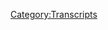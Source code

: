 {{Transcript
    | title         = [[603: October 3-4, 2021]]
    | caption       = [https://knowledgefight.libsyn.com/603-october-3-4-2021 Listen to this episode on Libsyn]
    | episodeNumber = [[603: October 3-4, 2021|603]]
    | length        = 02:03:13
}}

{{MessageBox
    | header     = Warning: Bot Generated Content
    | text       = This transcript was automatically generated by transcription software and likely contains many mistakes and misattributions. Please check the audio for definitive quotes, attribution, and context.
    | image      = N3yvass4myg91.webp
    | imagewidth = 50px
    | id         = warning
}}

{{TranscriptBlock
    | name      = Unknown Speaker
    | timestamp = 00:00:00.000
    | text      = I'm sick of them posing as if they're the good guys, saying we are the bad guys, a knowledge
}}

{{TranscriptBlock
    | name      = Unknown Speaker
    | timestamp = 00:00:24.960
    | text      = fight.
}}

{{TranscriptBlock
    | name      = Unknown Speaker
    | timestamp = 00:00:25.960
    | text      = I'm sick of them posing as if they're the good guys, saying we are the bad guys, a knowledge
}}

{{TranscriptBlock
    | name      = Unknown Speaker
    | timestamp = 00:00:29.359
    | text      = fight.
}}

{{TranscriptBlock
    | name      = Unknown Speaker
    | timestamp = 00:00:30.359
    | text      = I'm sick of them posing as if they're the good guys, a knowledge fight.
}}

{{TranscriptBlock
    | name      = Unknown Speaker
    | timestamp = 00:00:31.960
    | text      = I'm sick of them posing as if they're the good guys, a knowledge fight.
}}

{{TranscriptBlock
    | name      = Unknown Speaker
    | timestamp = 00:00:42.960
    | text      = I'm sick of them posing as the good guys, saying we are the bad guys, a knowledge fight.
}}

{{TranscriptBlock
    | name      = Unknown Speaker
    | timestamp = 00:00:55.899
    | text      = at knowledgefight.com, I love you.
}}

{{TranscriptBlock
    | name      = Unknown Speaker
    | timestamp = 00:00:59.140
    | text      = Hey everybody, welcome back to Knowledge Fight,
}}

{{TranscriptBlock
    | name      = Unknown Speaker
    | timestamp = 00:01:00.780
    | text      = I'm Dan.
}}

{{TranscriptBlock
    | name      = Unknown Speaker
    | timestamp = 00:01:01.619
    | text      = I'm Jordan.
}}

{{TranscriptBlock
    | name      = Unknown Speaker
    | timestamp = 00:01:02.439
    | text      = We're a couple dudes, like to sit around,
}}

{{TranscriptBlock
    | name      = Unknown Speaker
    | timestamp = 00:01:03.280
    | text      = worship at the altar of Selene
}}

{{TranscriptBlock
    | name      = Unknown Speaker
    | timestamp = 00:01:04.260
    | text      = and talk a little bit about Alex Jones.
}}

{{TranscriptBlock
    | name      = Unknown Speaker
    | timestamp = 00:01:06.219
    | text      = Oh, indeed we are, Dan.
}}

{{TranscriptBlock
    | name      = Unknown Speaker
    | timestamp = 00:01:07.819
    | text      = Jordan.
}}

{{TranscriptBlock
    | name      = Unknown Speaker
    | timestamp = 00:01:08.659
    | text      = Hey Dan.
}}

{{TranscriptBlock
    | name      = Unknown Speaker
    | timestamp = 00:01:09.480
    | text      = Jordan.
}}

{{TranscriptBlock
    | name      = Unknown Speaker
    | timestamp = 00:01:10.319
    | text      = I have a quick question for you.
}}

{{TranscriptBlock
    | name      = Unknown Speaker
    | timestamp = 00:01:11.159
    | text      = What's up?
}}

{{TranscriptBlock
    | name      = Unknown Speaker
    | timestamp = 00:01:11.980
    | text      = What's your bright spot today?
}}

{{TranscriptBlock
    | name      = Unknown Speaker
    | timestamp = 00:01:12.819
    | text      = My bright spot today.
}}

{{TranscriptBlock
    | name      = Unknown Speaker
    | timestamp = 00:01:13.659
    | text      = My bright spot today, Jordan, is, I mean, look.
}}

{{TranscriptBlock
    | name      = Unknown Speaker
    | timestamp = 00:01:20.099
    | text      = It's gonna be couched in sort of a negative language,
}}

{{TranscriptBlock
    | name      = Unknown Speaker
    | timestamp = 00:01:22.980
    | text      = but it is a bright spot.
}}

{{TranscriptBlock
    | name      = Unknown Speaker
    | timestamp = 00:01:24.340
    | text      = It is all the positive feedback from the last episode.
}}

{{TranscriptBlock
    | name      = Unknown Speaker
    | timestamp = 00:01:27.060
    | text      = Yes, yeah, yeah.
}}

{{TranscriptBlock
    | name      = Unknown Speaker
    | timestamp = 00:01:27.900
    | text      = On Monday's episode, there was just a flood of people
}}

{{TranscriptBlock
    | name      = Unknown Speaker
    | timestamp = 00:01:30.099
    | text      = saying such positive things about the episode.
}}

{{TranscriptBlock
    | name      = Unknown Speaker
    | timestamp = 00:01:32.859
    | text      = And like, that is really nice,
}}

{{TranscriptBlock
    | name      = Unknown Speaker
    | timestamp = 00:01:34.540
    | text      = although it is very hard for me to deal with
}}

{{TranscriptBlock
    | name      = Unknown Speaker
    | timestamp = 00:01:37.760
    | text      = having the brain that I have.
}}

{{TranscriptBlock
    | name      = Unknown Speaker
    | timestamp = 00:01:39.340
    | text      = Oh yeah, it's dastardly.
}}

{{TranscriptBlock
    | name      = Unknown Speaker
    | timestamp = 00:01:40.939
    | text      = It's as if I'm being given terrible feedback
}}

{{TranscriptBlock
    | name      = Unknown Speaker
    | timestamp = 00:01:44.099
    | text      = if I were a normal person.
}}

{{TranscriptBlock
    | name      = Unknown Speaker
    | timestamp = 00:01:45.140
    | text      = Right, right, right, right.
}}

{{TranscriptBlock
    | name      = Unknown Speaker
    | timestamp = 00:01:45.980
    | text      = That's how my body experiences it.
}}

{{TranscriptBlock
    | name      = Unknown Speaker
    | timestamp = 00:01:47.900
    | text      = But it's kind of immersion therapy, you know,
}}

{{TranscriptBlock
    | name      = Unknown Speaker
    | timestamp = 00:01:49.980
    | text      = to compliments and positive stuff.
}}

{{TranscriptBlock
    | name      = Unknown Speaker
    | timestamp = 00:01:52.659
    | text      = And I appreciate that, because I gotta get better at it.
}}

{{TranscriptBlock
    | name      = Unknown Speaker
    | timestamp = 00:01:55.620
    | text      = Yeah, well, I mean, you're a bit like a balloon.
}}

{{TranscriptBlock
    | name      = Unknown Speaker
    | timestamp = 00:01:57.739
    | text      = You can handle a certain amount of puffing up,
}}

{{TranscriptBlock
    | name      = Unknown Speaker
    | timestamp = 00:02:02.040
    | text      = but go too far and that sucker's gonna pop, man.
}}

{{TranscriptBlock
    | name      = Unknown Speaker
    | timestamp = 00:02:04.939
    | text      = You know, and that was a flood of positive stuff.
}}

{{TranscriptBlock
    | name      = Unknown Speaker
    | timestamp = 00:02:07.900
    | text      = But I'm also like a balloon
}}

{{TranscriptBlock
    | name      = Unknown Speaker
    | timestamp = 00:02:09.139
    | text      = that can only handle a tiny bit of air.
}}

{{TranscriptBlock
    | name      = Unknown Speaker
    | timestamp = 00:02:10.780
    | text      = Yeah, you're a very small balloon.
}}

{{TranscriptBlock
    | name      = Unknown Speaker
    | timestamp = 00:02:12.340
    | text      = I was trying to be really nice
}}

{{TranscriptBlock
    | name      = Unknown Speaker
    | timestamp = 00:02:14.860
    | text      = and not say you were a tiny balloon.
}}

{{TranscriptBlock
    | name      = Unknown Speaker
    | timestamp = 00:02:16.300
    | text      = I'm a balloon that functions best when it's about empty.
}}

{{TranscriptBlock
    | name      = Unknown Speaker
    | timestamp = 00:02:20.419
    | text      = Yes, yeah, yeah, yeah.
}}

{{TranscriptBlock
    | name      = Unknown Speaker
    | timestamp = 00:02:22.340
    | text      = You are the one remaining loofed balloon, if you will.
}}

{{TranscriptBlock
    | name      = Unknown Speaker
    | timestamp = 00:02:25.300
    | text      = But I'm, you know, it's something that I've been trying
}}

{{TranscriptBlock
    | name      = Unknown Speaker
    | timestamp = 00:02:28.219
    | text      = to get better at, like accepting positive stuff.
}}

{{TranscriptBlock
    | name      = Unknown Speaker
    | timestamp = 00:02:31.139
    | text      = And you know, I definitely appreciate it.
}}

{{TranscriptBlock
    | name      = Unknown Speaker
    | timestamp = 00:02:34.300
    | text      = I was happy with the episode and all that, so.
}}

{{TranscriptBlock
    | name      = Unknown Speaker
    | timestamp = 00:02:36.819
    | text      = Yeah, it was fantastic.
}}

{{TranscriptBlock
    | name      = Unknown Speaker
    | timestamp = 00:02:38.659
    | text      = So yeah, thank you, everyone, for all the kind words.
}}

{{TranscriptBlock
    | name      = Unknown Speaker
    | timestamp = 00:02:40.419
    | text      = Yes, thank you to everyone for that.
}}

{{TranscriptBlock
    | name      = Unknown Speaker
    | timestamp = 00:02:42.099
    | text      = What about you?
}}

{{TranscriptBlock
    | name      = Unknown Speaker
    | timestamp = 00:02:43.400
    | text      = Me, I mean, obviously, that was very kind.
}}

{{TranscriptBlock
    | name      = Unknown Speaker
    | timestamp = 00:02:46.740
    | text      = Now I feel like whatever I say after that
}}

{{TranscriptBlock
    | name      = Unknown Speaker
    | timestamp = 00:02:49.120
    | text      = is going to be a real letdown.
}}

{{TranscriptBlock
    | name      = Unknown Speaker
    | timestamp = 00:02:50.520
    | text      = But it's my partner's birthday coming up soon.
}}

{{TranscriptBlock
    | name      = Unknown Speaker
    | timestamp = 00:02:53.139
    | text      = Happy birthday.
}}

{{TranscriptBlock
    | name      = Unknown Speaker
    | timestamp = 00:02:53.979
    | text      = And we have decided at this point, you know,
}}

{{TranscriptBlock
    | name      = Unknown Speaker
    | timestamp = 00:02:57.300
    | text      = I used to go out like four or five nights a week
}}

{{TranscriptBlock
    | name      = Unknown Speaker
    | timestamp = 00:03:00.360
    | text      = for a decade, you know?
}}

{{TranscriptBlock
    | name      = Unknown Speaker
    | timestamp = 00:03:01.580
    | text      = Yeah, doing comedy.
}}

{{TranscriptBlock
    | name      = Unknown Speaker
    | timestamp = 00:03:02.419
    | text      = And then in the past two, three years,
}}

{{TranscriptBlock
    | name      = Unknown Speaker
    | timestamp = 00:03:04.500
    | text      = it's just dwindled down to almost nothing.
}}

{{TranscriptBlock
    | name      = Unknown Speaker
    | timestamp = 00:03:06.659
    | text      = Like I just stay in all the time.
}}

{{TranscriptBlock
    | name      = Unknown Speaker
    | timestamp = 00:03:08.780
    | text      = So we're going to start doing just weird random stuff.
}}

{{TranscriptBlock
    | name      = Unknown Speaker
    | timestamp = 00:03:12.219
    | text      = And so for her birthday this year,
}}

{{TranscriptBlock
    | name      = Unknown Speaker
    | timestamp = 00:03:14.580
    | text      = we have decided to go to a casino.
}}

{{TranscriptBlock
    | name      = Unknown Speaker
    | timestamp = 00:03:16.460
    | text      = Ooh, fun.
}}

{{TranscriptBlock
    | name      = Unknown Speaker
    | timestamp = 00:03:17.300
    | text      = Yeah, neither of us gamble.
}}

{{TranscriptBlock
    | name      = Unknown Speaker
    | timestamp = 00:03:18.900
    | text      = Neither of us like to gamble.
}}

{{TranscriptBlock
    | name      = Unknown Speaker
    | timestamp = 00:03:20.139
    | text      = You're going to be overwhelmed.
}}

{{TranscriptBlock
    | name      = Unknown Speaker
    | timestamp = 00:03:21.780
    | text      = It's basically a spin the wheel and we'll just go.
}}

{{TranscriptBlock
    | name      = Unknown Speaker
    | timestamp = 00:03:24.979
    | text      = You guys are going to be so overwhelmed and depressed.
}}

{{TranscriptBlock
    | name      = Unknown Speaker
    | timestamp = 00:03:27.180
    | text      = Oh no, we're screwed.
}}

{{TranscriptBlock
    | name      = Unknown Speaker
    | timestamp = 00:03:28.060
    | text      = We're screwed.
}}

{{TranscriptBlock
    | name      = Unknown Speaker
    | timestamp = 00:03:28.860
    | text      = It's going to be so depressing.
}}

{{TranscriptBlock
    | name      = Unknown Speaker
    | timestamp = 00:03:30.539
    | text      = I don't think you understand the type of, the cross section
}}

{{TranscriptBlock
    | name      = Unknown Speaker
    | timestamp = 00:03:34.620
    | text      = you get when you go to a casino.
}}

{{TranscriptBlock
    | name      = Unknown Speaker
    | timestamp = 00:03:37.020
    | text      = People just sitting there at the slots, just endlessly pulling.
}}

{{TranscriptBlock
    | name      = Unknown Speaker
    | timestamp = 00:03:40.340
    | text      = Oh, I've been to Vegas twice, and it
}}

{{TranscriptBlock
    | name      = Unknown Speaker
    | timestamp = 00:03:42.439
    | text      = was the worst both times.
}}

{{TranscriptBlock
    | name      = Unknown Speaker
    | timestamp = 00:03:44.819
    | text      = This one I think is going to be in either Indiana or Michigan
}}

{{TranscriptBlock
    | name      = Unknown Speaker
    | timestamp = 00:03:48.419
    | text      = or Wisconsin or whatever.
}}

{{TranscriptBlock
    | name      = Unknown Speaker
    | timestamp = 00:03:49.460
    | text      = Way better.
}}

{{TranscriptBlock
    | name      = Unknown Speaker
    | timestamp = 00:03:49.979
    | text      = So it's going to be a disgusting affair, but I can't wait.
}}

{{TranscriptBlock
    | name      = Unknown Speaker
    | timestamp = 00:03:53.580
    | text      = It's just, put it on the list, man.
}}

{{TranscriptBlock
    | name      = Unknown Speaker
    | timestamp = 00:03:56.060
    | text      = Spin the wheel.
}}

{{TranscriptBlock
    | name      = Unknown Speaker
    | timestamp = 00:03:56.939
    | text      = That sounds depressing, but one fun thing
}}

{{TranscriptBlock
    | name      = Unknown Speaker
    | timestamp = 00:03:58.979
    | text      = that a friend and his, I guess his wife did, they would go
}}

{{TranscriptBlock
    | name      = Unknown Speaker
    | timestamp = 00:04:03.500
    | text      = and they would choose a random L stop on a line
}}

{{TranscriptBlock
    | name      = Unknown Speaker
    | timestamp = 00:04:07.099
    | text      = that they don't usually go on.
}}

{{TranscriptBlock
    | name      = Unknown Speaker
    | timestamp = 00:04:09.500
    | text      = And just get off and spend the day around that L stop.
}}

{{TranscriptBlock
    | name      = Unknown Speaker
    | timestamp = 00:04:13.259
    | text      = That's a fantastic idea.
}}

{{TranscriptBlock
    | name      = Unknown Speaker
    | timestamp = 00:04:15.020
    | text      = That's a way to have like some kind of excitement,
}}

{{TranscriptBlock
    | name      = Unknown Speaker
    | timestamp = 00:04:17.860
    | text      = randomness, culture, and it won't be as depressing
}}

{{TranscriptBlock
    | name      = Unknown Speaker
    | timestamp = 00:04:21.740
    | text      = as going to the fucking casino.
}}

{{TranscriptBlock
    | name      = Unknown Speaker
    | timestamp = 00:04:23.100
    | text      = And see the city that you fucking love so much.
}}

{{TranscriptBlock
    | name      = Unknown Speaker
    | timestamp = 00:04:25.779
    | text      = Somehow we just do not see the city.
}}

{{TranscriptBlock
    | name      = Unknown Speaker
    | timestamp = 00:04:29.019
    | text      = Stuff that wouldn't be on your normal beaten path.
}}

{{TranscriptBlock
    | name      = Unknown Speaker
    | timestamp = 00:04:31.860
    | text      = Yeah, that's way smarter.
}}

{{TranscriptBlock
    | name      = Unknown Speaker
    | timestamp = 00:04:32.939
    | text      = Too bad.
}}

{{TranscriptBlock
    | name      = Unknown Speaker
    | timestamp = 00:04:33.420
    | text      = We're going to a casino, Dan.
}}

{{TranscriptBlock
    | name      = Unknown Speaker
    | timestamp = 00:04:34.620
    | text      = I should tell you.
}}

{{TranscriptBlock
    | name      = Unknown Speaker
    | timestamp = 00:04:36.459
    | text      = So in Missouri, there was the riverboat casino
}}

{{TranscriptBlock
    | name      = Unknown Speaker
    | timestamp = 00:04:40.860
    | text      = that was a good half hour drive, maybe 45 minute drive
}}

{{TranscriptBlock
    | name      = Unknown Speaker
    | timestamp = 00:04:44.180
    | text      = from Columbia.
}}

{{TranscriptBlock
    | name      = Unknown Speaker
    | timestamp = 00:04:45.660
    | text      = And so me and my buddy Nikki Gifts and Burger,
}}

{{TranscriptBlock
    | name      = Unknown Speaker
    | timestamp = 00:04:50.259
    | text      = I think some other people like to go too,
}}

{{TranscriptBlock
    | name      = Unknown Speaker
    | timestamp = 00:04:52.019
    | text      = but those are the two buddies that I remember who were like,
}}

{{TranscriptBlock
    | name      = Unknown Speaker
    | timestamp = 00:04:54.420
    | text      = we would go to the casino.
}}

{{TranscriptBlock
    | name      = Unknown Speaker
    | timestamp = 00:04:55.980
    | text      = Just go to the casino.
}}

{{TranscriptBlock
    | name      = Unknown Speaker
    | timestamp = 00:04:57.459
    | text      = And we spent some time down there wasted.
}}

{{TranscriptBlock
    | name      = Unknown Speaker
    | timestamp = 00:05:00.459
    | text      = And I don't know how this happened.
}}

{{TranscriptBlock
    | name      = Unknown Speaker
    | timestamp = 00:05:04.860
    | text      = OK.
}}

{{TranscriptBlock
    | name      = Unknown Speaker
    | timestamp = 00:05:06.620
    | text      = That's a good start.
}}

{{TranscriptBlock
    | name      = Unknown Speaker
    | timestamp = 00:05:07.660
    | text      = But I think Nick won like a free buffet at the casino.
}}

{{TranscriptBlock
    | name      = Unknown Speaker
    | timestamp = 00:05:13.060
    | text      = Sure.
}}

{{TranscriptBlock
    | name      = Unknown Speaker
    | timestamp = 00:05:14.579
    | text      = And we went on Valentine's Day, me, Burger, and Nikki Gifts.
}}

{{TranscriptBlock
    | name      = Unknown Speaker
    | timestamp = 00:05:19.819
    | text      = That's the saddest place in the world.
}}

{{TranscriptBlock
    | name      = Unknown Speaker
    | timestamp = 00:05:21.459
    | text      = We got a steak at the casino.
}}

{{TranscriptBlock
    | name      = Unknown Speaker
    | timestamp = 00:05:23.379
    | text      = Oh, no.
}}

{{TranscriptBlock
    | name      = Unknown Speaker
    | timestamp = 00:05:25.860
    | text      = Not finest moment, but I do remember it being pretty fun.
}}

{{TranscriptBlock
    | name      = Unknown Speaker
    | timestamp = 00:05:31.100
    | text      = That sounds good.
}}

{{TranscriptBlock
    | name      = Unknown Speaker
    | timestamp = 00:05:32.939
    | text      = There are worse ways to spend a few hours and $100, right?
}}

{{TranscriptBlock
    | name      = Unknown Speaker
    | timestamp = 00:05:38.139
    | text      = A couple of good buddies, a poorly cooked steak.
}}

{{TranscriptBlock
    | name      = Unknown Speaker
    | timestamp = 00:05:40.779
    | text      = Yeah, what are you going to do?
}}

{{TranscriptBlock
    | name      = Unknown Speaker
    | timestamp = 00:05:42.180
    | text      = Getting mad at Nick because he keeps
}}

{{TranscriptBlock
    | name      = Unknown Speaker
    | timestamp = 00:05:43.839
    | text      = winning on the three-card poker.
}}

{{TranscriptBlock
    | name      = Unknown Speaker
    | timestamp = 00:05:45.620
    | text      = Five games of $10 black check, and then it's all gone.
}}

{{TranscriptBlock
    | name      = Unknown Speaker
    | timestamp = 00:05:50.100
    | text      = So Jordan, today we have some episode to get into.
}}

{{TranscriptBlock
    | name      = Unknown Speaker
    | timestamp = 00:05:52.699
    | text      = We're going to be talking about October 3rd and 4th, 2020.
}}

{{TranscriptBlock
    | name      = Unknown Speaker
    | timestamp = 00:05:58.259
    | text      = Do you want to talk about it?
}}

{{TranscriptBlock
    | name      = Unknown Speaker
    | timestamp = 00:05:59.500
    | text      = Fuck it.
}}

{{TranscriptBlock
    | name      = Unknown Speaker
    | timestamp = 00:06:00.000
    | text      = Oh, I was slow.
}}

{{TranscriptBlock
    | name      = Unknown Speaker
    | timestamp = 00:06:02.660
    | text      = Yeah, so I wanted to check in on Alex's response
}}

{{TranscriptBlock
    | name      = Unknown Speaker
    | timestamp = 00:06:06.740
    | text      = to, of course, losing these cases by default.
}}

{{TranscriptBlock
    | name      = Unknown Speaker
    | timestamp = 00:06:11.300
    | text      = Being a big loser?
}}

{{TranscriptBlock
    | name      = Unknown Speaker
    | timestamp = 00:06:12.300
    | text      = Being a huge loser.
}}

{{TranscriptBlock
    | name      = Unknown Speaker
    | timestamp = 00:06:13.459
    | text      = Lusiest loser ever?
}}

{{TranscriptBlock
    | name      = Unknown Speaker
    | timestamp = 00:06:15.139
    | text      = Quite a big loser.
}}

{{TranscriptBlock
    | name      = Unknown Speaker
    | timestamp = 00:06:17.180
    | text      = Oh, man, what a big loser.
}}

{{TranscriptBlock
    | name      = Unknown Speaker
    | timestamp = 00:06:19.220
    | text      = So October 3rd is Sunday's episode,
}}

{{TranscriptBlock
    | name      = Unknown Speaker
    | timestamp = 00:06:22.139
    | text      = and Monday is the 4th.
}}

{{TranscriptBlock
    | name      = Unknown Speaker
    | timestamp = 00:06:25.500
    | text      = And so we're going to dive into this.
}}

{{TranscriptBlock
    | name      = Unknown Speaker
    | timestamp = 00:06:27.259
    | text      = But before we do, let's say hello to some new wonks.
}}

{{TranscriptBlock
    | name      = Unknown Speaker
    | timestamp = 00:06:29.100
    | text      = Oh, that's a great idea.
}}

{{TranscriptBlock
    | name      = Unknown Speaker
    | timestamp = 00:06:29.899
    | text      = So first, Joy, thank you so much.
}}

{{TranscriptBlock
    | name      = Unknown Speaker
    | timestamp = 00:06:31.339
    | text      = You are now a policy wonk.
}}

{{TranscriptBlock
    | name      = Unknown Speaker
    | timestamp = 00:06:32.579
    | text      = I'm a policy wonk.
}}

{{TranscriptBlock
    | name      = Unknown Speaker
    | timestamp = 00:06:34.060
    | text      = Thank you.
}}

{{TranscriptBlock
    | name      = Unknown Speaker
    | timestamp = 00:06:34.740
    | text      = Next, David, thank you so much.
}}

{{TranscriptBlock
    | name      = Unknown Speaker
    | timestamp = 00:06:36.060
    | text      = You are now a policy wonk.
}}

{{TranscriptBlock
    | name      = Unknown Speaker
    | timestamp = 00:06:37.220
    | text      = I'm a policy wonk.
}}

{{TranscriptBlock
    | name      = Unknown Speaker
    | timestamp = 00:06:38.259
    | text      = Thank you, David.
}}

{{TranscriptBlock
    | name      = Unknown Speaker
    | timestamp = 00:06:39.420
    | text      = Next, Red, the red kitty, thank you so much.
}}

{{TranscriptBlock
    | name      = Unknown Speaker
    | timestamp = 00:06:41.540
    | text      = You are now a policy wonk.
}}

{{TranscriptBlock
    | name      = Unknown Speaker
    | timestamp = 00:06:42.779
    | text      = I'm a policy wonk.
}}

{{TranscriptBlock
    | name      = Unknown Speaker
    | timestamp = 00:06:43.740
    | text      = Thanks, Red.
}}

{{TranscriptBlock
    | name      = Unknown Speaker
    | timestamp = 00:06:44.459
    | text      = Thank you.
}}

{{TranscriptBlock
    | name      = Unknown Speaker
    | timestamp = 00:06:44.980
    | text      = Next, tiny bullhorn operators union 42021,
}}

{{TranscriptBlock
    | name      = Unknown Speaker
    | timestamp = 00:06:48.300
    | text      = and then my addition, Blackjack.
}}

{{TranscriptBlock
    | name      = Unknown Speaker
    | timestamp = 00:06:50.500
    | text      = You are now a policy wonk.
}}

{{TranscriptBlock
    | name      = Unknown Speaker
    | timestamp = 00:06:51.819
    | text      = I'm a policy wonk.
}}

{{TranscriptBlock
    | name      = Unknown Speaker
    | timestamp = 00:06:53.180
    | text      = Thank you very much.
}}

{{TranscriptBlock
    | name      = Unknown Speaker
    | timestamp = 00:06:54.139
    | text      = Thank you.
}}

{{TranscriptBlock
    | name      = Unknown Speaker
    | timestamp = 00:06:54.660
    | text      = And we have technocrat in the mix, so thank you so much.
}}

{{TranscriptBlock
    | name      = Unknown Speaker
    | timestamp = 00:06:57.060
    | text      = And hello to Marl Carks.
}}

{{TranscriptBlock
    | name      = Unknown Speaker
    | timestamp = 00:06:59.259
    | text      = Thank you so much.
}}

{{TranscriptBlock
    | name      = Unknown Speaker
    | timestamp = 00:07:00.300
    | text      = You're now a technocrat.
}}

{{TranscriptBlock
    | name      = Unknown Speaker
    | timestamp = 00:07:00.779
    | text      = I'm a policy wonk.
}}

{{TranscriptBlock
    | name      = Unknown Speaker
    | timestamp = 00:07:01.860
    | text      = Crikey, mate, that's fantastic.
}}

{{TranscriptBlock
    | name      = Unknown Speaker
    | timestamp = 00:07:03.620
    | text      = Have yourself a brew.
}}

{{TranscriptBlock
    | name      = Unknown Speaker
    | timestamp = 00:07:04.980
    | text      = How's your 401k doing, bro?
}}

{{TranscriptBlock
    | name      = Unknown Speaker
    | timestamp = 00:07:06.579
    | text      = We got to go full tilt boogie on this Watson, all right?
}}

{{TranscriptBlock
    | name      = Unknown Speaker
    | timestamp = 00:07:09.180
    | text      = Let's just get down to business.
}}

{{TranscriptBlock
    | name      = Unknown Speaker
    | timestamp = 00:07:10.540
    | text      = We ain't making that money off that heroin.
}}

{{TranscriptBlock
    | name      = Unknown Speaker
    | timestamp = 00:07:12.540
    | text      = Why you pimps so good?
}}

{{TranscriptBlock
    | name      = Unknown Speaker
    | timestamp = 00:07:14.220
    | text      = My neck is freakishly large.
}}

{{TranscriptBlock
    | name      = Unknown Speaker
    | timestamp = 00:07:16.180
    | text      = I declare info war on you.
}}

{{TranscriptBlock
    | name      = Unknown Speaker
    | timestamp = 00:07:18.620
    | text      = Thank you, Marl Carks.
}}

{{TranscriptBlock
    | name      = Unknown Speaker
    | timestamp = 00:07:19.620
    | text      = Yes, thank you very much.
}}

{{TranscriptBlock
    | name      = Unknown Speaker
    | timestamp = 00:07:20.699
    | text      = Also, Brandy W.
}}

{{TranscriptBlock
    | name      = Unknown Speaker
    | timestamp = 00:07:23.220
    | text      = Indeed.
}}

{{TranscriptBlock
    | name      = Unknown Speaker
    | timestamp = 00:07:23.699
    | text      = Sent an email, wanted to know if we had wished a happy birthday
}}

{{TranscriptBlock
    | name      = Unknown Speaker
    | timestamp = 00:07:28.180
    | text      = to Greg, who she had emailed us a long time ago.
}}

{{TranscriptBlock
    | name      = Unknown Speaker
    | timestamp = 00:07:32.300
    | text      = During the time period when we were doing birthdays.
}}

{{TranscriptBlock
    | name      = Unknown Speaker
    | timestamp = 00:07:34.899
    | text      = Yes.
}}

{{TranscriptBlock
    | name      = Unknown Speaker
    | timestamp = 00:07:35.579
    | text      = Let's make this clear.
}}

{{TranscriptBlock
    | name      = Unknown Speaker
    | timestamp = 00:07:36.540
    | text      = We are not restarting birthdays.
}}

{{TranscriptBlock
    | name      = Unknown Speaker
    | timestamp = 00:07:38.660
    | text      = That is not happening.
}}

{{TranscriptBlock
    | name      = Unknown Speaker
    | timestamp = 00:07:40.420
    | text      = But during the time period wherein we had an obligation
}}

{{TranscriptBlock
    | name      = Unknown Speaker
    | timestamp = 00:07:43.620
    | text      = to birthday eyes.
}}

{{TranscriptBlock
    | name      = Unknown Speaker
    | timestamp = 00:07:44.860
    | text      = Yes.
}}

{{TranscriptBlock
    | name      = Unknown Speaker
    | timestamp = 00:07:45.699
    | text      = Well, we didn't have an obligation,
}}

{{TranscriptBlock
    | name      = Unknown Speaker
    | timestamp = 00:07:47.139
    | text      = but we had a reasonable expectation.
}}

{{TranscriptBlock
    | name      = Unknown Speaker
    | timestamp = 00:07:48.980
    | text      = And I think, yeah, she wanted to know when we had done it.
}}

{{TranscriptBlock
    | name      = Unknown Speaker
    | timestamp = 00:07:52.899
    | text      = What episode was it on?
}}

{{TranscriptBlock
    | name      = Unknown Speaker
    | timestamp = 00:07:53.899
    | text      = Right.
}}

{{TranscriptBlock
    | name      = Unknown Speaker
    | timestamp = 00:07:54.379
    | text      = We might have.
}}

{{TranscriptBlock
    | name      = Unknown Speaker
    | timestamp = 00:07:55.379
    | text      = Well, I'm almost positive we did.
}}

{{TranscriptBlock
    | name      = Unknown Speaker
    | timestamp = 00:07:56.779
    | text      = I can't remember.
}}

{{TranscriptBlock
    | name      = Unknown Speaker
    | timestamp = 00:07:57.660
    | text      = No clue.
}}

{{TranscriptBlock
    | name      = Unknown Speaker
    | timestamp = 00:07:58.379
    | text      = So just in case.
}}

{{TranscriptBlock
    | name      = Unknown Speaker
    | timestamp = 00:08:00.139
    | text      = Yes, 100%, just in case.
}}

{{TranscriptBlock
    | name      = Unknown Speaker
    | timestamp = 00:08:02.980
    | text      = From Brandy, we'd like to wish you a happy birthday, Greg.
}}

{{TranscriptBlock
    | name      = Unknown Speaker
    | timestamp = 00:08:06.100
    | text      = Giving someone life is giving someone death.
}}

{{TranscriptBlock
    | name      = Unknown Speaker
    | timestamp = 00:08:11.259
    | text      = You could say that life is death.
}}

{{TranscriptBlock
    | name      = Unknown Speaker
    | timestamp = 00:08:16.699
    | text      = Happy birthday.
}}

{{TranscriptBlock
    | name      = Unknown Speaker
    | timestamp = 00:08:17.300
    | text      = Happy birthday.
}}

{{TranscriptBlock
    | name      = Unknown Speaker
    | timestamp = 00:08:18.060
    | text      = So Jordan, we jump in here on Sunday, Sunday, Sunday.
}}

{{TranscriptBlock
    | name      = Unknown Speaker
    | timestamp = 00:08:21.699
    | text      = Oh, yeah.
}}

{{TranscriptBlock
    | name      = Unknown Speaker
    | timestamp = 00:08:22.980
    | text      = And Alex has a headspace that he's in.
}}

{{TranscriptBlock
    | name      = Unknown Speaker
    | timestamp = 00:08:26.379
    | text      = Obviously not good.
}}

{{TranscriptBlock
    | name      = Unknown Speaker
    | timestamp = 00:08:27.819
    | text      = Oh, yeah, why is that?
}}

{{TranscriptBlock
    | name      = Unknown Speaker
    | timestamp = 00:08:28.779
    | text      = Well, there's some law things.
}}

{{TranscriptBlock
    | name      = Unknown Speaker
    | timestamp = 00:08:31.139
    | text      = But he knows that there's a difference
}}

{{TranscriptBlock
    | name      = Unknown Speaker
    | timestamp = 00:08:33.299
    | text      = between emotional reaction and thought out,
}}

{{TranscriptBlock
    | name      = Unknown Speaker
    | timestamp = 00:08:37.139
    | text      = calm decision making.
}}

{{TranscriptBlock
    | name      = Unknown Speaker
    | timestamp = 00:08:38.740
    | text      = OK, so he's about to tell us that it's fine for all
}}

{{TranscriptBlock
    | name      = Unknown Speaker
    | timestamp = 00:08:40.940
    | text      = of humanity to die then.
}}

{{TranscriptBlock
    | name      = Unknown Speaker
    | timestamp = 00:08:42.139
    | text      = Well, somebody's got to know.
}}

{{TranscriptBlock
    | name      = Unknown Speaker
    | timestamp = 00:08:44.460
    | text      = We really should all just sit back for a moment
}}

{{TranscriptBlock
    | name      = Unknown Speaker
    | timestamp = 00:08:48.379
    | text      = and take a deep breath and cogitate or meditate
}}

{{TranscriptBlock
    | name      = Unknown Speaker
    | timestamp = 00:08:52.100
    | text      = or just think very deeply and very calmly and very serenely.
}}

{{TranscriptBlock
    | name      = Unknown Speaker
    | timestamp = 00:08:58.820
    | text      = So stop, meditate, and listen?
}}

{{TranscriptBlock
    | name      = Unknown Speaker
    | timestamp = 00:09:01.539
    | text      = At a cerebral level, and then we have
}}

{{TranscriptBlock
    | name      = Unknown Speaker
    | timestamp = 00:09:04.659
    | text      = to make decisions at a cerebral level.
}}

{{TranscriptBlock
    | name      = Unknown Speaker
    | timestamp = 00:09:06.940
    | text      = And then emotionally, once we've made
}}

{{TranscriptBlock
    | name      = Unknown Speaker
    | timestamp = 00:09:09.419
    | text      = our decisions in a very calm way,
}}

{{TranscriptBlock
    | name      = Unknown Speaker
    | timestamp = 00:09:11.500
    | text      = use the emotions the good Lord gave us
}}

{{TranscriptBlock
    | name      = Unknown Speaker
    | timestamp = 00:09:14.659
    | text      = to very aggressively power our intellect
}}

{{TranscriptBlock
    | name      = Unknown Speaker
    | timestamp = 00:09:18.179
    | text      = against the globalist.
}}

{{TranscriptBlock
    | name      = Unknown Speaker
    | timestamp = 00:09:20.779
    | text      = You can intellectually decide that you're
}}

{{TranscriptBlock
    | name      = Unknown Speaker
    | timestamp = 00:09:22.700
    | text      = going to do something like unscrew a despot's head.
}}

{{TranscriptBlock
    | name      = Unknown Speaker
    | timestamp = 00:09:28.259
    | text      = But then if you're going to do it physically,
}}

{{TranscriptBlock
    | name      = Unknown Speaker
    | timestamp = 00:09:30.059
    | text      = it takes the horsepower psychologically,
}}

{{TranscriptBlock
    | name      = Unknown Speaker
    | timestamp = 00:09:33.139
    | text      = mentally, and physically to actually break
}}

{{TranscriptBlock
    | name      = Unknown Speaker
    | timestamp = 00:09:36.259
    | text      = that neck quickly and easily.
}}

{{TranscriptBlock
    | name      = Unknown Speaker
    | timestamp = 00:09:39.220
    | text      = I just use that as a historical metaphor.
}}

{{TranscriptBlock
    | name      = Unknown Speaker
    | timestamp = 00:09:42.340
    | text      = Yes, what a very historical metaphor that is.
}}

{{TranscriptBlock
    | name      = Unknown Speaker
    | timestamp = 00:09:47.059
    | text      = Historically, as we all know.
}}

{{TranscriptBlock
    | name      = Unknown Speaker
    | timestamp = 00:09:50.179
    | text      = You must calmly decide to do something
}}

{{TranscriptBlock
    | name      = Unknown Speaker
    | timestamp = 00:09:52.940
    | text      = and then let your emotions take over as you kill.
}}

{{TranscriptBlock
    | name      = Unknown Speaker
    | timestamp = 00:09:55.860
    | text      = Yeah, yeah, yeah.
}}

{{TranscriptBlock
    | name      = Unknown Speaker
    | timestamp = 00:09:57.179
    | text      = That was an adventure.
}}

{{TranscriptBlock
    | name      = Unknown Speaker
    | timestamp = 00:09:59.100
    | text      = That was an adventure of like, hey, let's cogitate,
}}

{{TranscriptBlock
    | name      = Unknown Speaker
    | timestamp = 00:10:01.740
    | text      = let's think, let's think about that,
}}

{{TranscriptBlock
    | name      = Unknown Speaker
    | timestamp = 00:10:04.019
    | text      = let's cogitate all over this, meditate on it.
}}

{{TranscriptBlock
    | name      = Unknown Speaker
    | timestamp = 00:10:07.539
    | text      = I want to tear a despot's head off.
}}

{{TranscriptBlock
    | name      = Unknown Speaker
    | timestamp = 00:10:11.620
    | text      = So I need to emotionally prepare to tear it.
}}

{{TranscriptBlock
    | name      = Unknown Speaker
    | timestamp = 00:10:16.019
    | text      = Take the emotion part out of it.
}}

{{TranscriptBlock
    | name      = Unknown Speaker
    | timestamp = 00:10:17.659
    | text      = If you just go on emotions, you won't
}}

{{TranscriptBlock
    | name      = Unknown Speaker
    | timestamp = 00:10:20.220
    | text      = be able to achieve your goal.
}}

{{TranscriptBlock
    | name      = Unknown Speaker
    | timestamp = 00:10:21.539
    | text      = I won't be able to get there.
}}

{{TranscriptBlock
    | name      = Unknown Speaker
    | timestamp = 00:10:22.500
    | text      = No, probably not.
}}

{{TranscriptBlock
    | name      = Unknown Speaker
    | timestamp = 00:10:22.860
    | text      = Somebody will stop me in advance.
}}

{{TranscriptBlock
    | name      = Unknown Speaker
    | timestamp = 00:10:24.059
    | text      = Exactly.
}}

{{TranscriptBlock
    | name      = Unknown Speaker
    | timestamp = 00:10:24.580
    | text      = Because I'll be like, hey, I'm going to tear your head off.
}}

{{TranscriptBlock
    | name      = Unknown Speaker
    | timestamp = 00:10:26.779
    | text      = And the guys are like, no, we are not
}}

{{TranscriptBlock
    | name      = Unknown Speaker
    | timestamp = 00:10:28.059
    | text      = going to let you do that.
}}

{{TranscriptBlock
    | name      = Unknown Speaker
    | timestamp = 00:10:28.779
    | text      = You need to focus like in a zen state
}}

{{TranscriptBlock
    | name      = Unknown Speaker
    | timestamp = 00:10:32.740
    | text      = and get your resolve ready and know that your goal is
}}

{{TranscriptBlock
    | name      = Unknown Speaker
    | timestamp = 00:10:36.139
    | text      = to twist off despot heads.
}}

{{TranscriptBlock
    | name      = Unknown Speaker
    | timestamp = 00:10:38.019
    | text      = So I'll paint myself like the wall of a bank.
}}

{{TranscriptBlock
    | name      = Unknown Speaker
    | timestamp = 00:10:41.500
    | text      = And then when a despot walks by, I'll just
}}

{{TranscriptBlock
    | name      = Unknown Speaker
    | timestamp = 00:10:43.620
    | text      = appear and tear his head off.
}}

{{TranscriptBlock
    | name      = Unknown Speaker
    | timestamp = 00:10:45.179
    | text      = Brilliant.
}}

{{TranscriptBlock
    | name      = Unknown Speaker
    | timestamp = 00:10:45.779
    | text      = See, now that's how you think things through.
}}

{{TranscriptBlock
    | name      = Unknown Speaker
    | timestamp = 00:10:48.340
    | text      = You've been cogitating.
}}

{{TranscriptBlock
    | name      = Unknown Speaker
    | timestamp = 00:10:49.379
    | text      = This is cogitation.
}}

{{TranscriptBlock
    | name      = Unknown Speaker
    | timestamp = 00:10:52.340
    | text      = So this is a no man's land of nonsense.
}}

{{TranscriptBlock
    | name      = Unknown Speaker
    | timestamp = 00:10:56.220
    | text      = And then it gets worse.
}}

{{TranscriptBlock
    | name      = Unknown Speaker
    | timestamp = 00:10:57.139
    | text      = Because a little bit into the show, we get a guest.
}}

{{TranscriptBlock
    | name      = Unknown Speaker
    | timestamp = 00:10:59.419
    | text      = I'll give you one clue about who he is.
}}

{{TranscriptBlock
    | name      = Unknown Speaker
    | timestamp = 00:11:01.940
    | text      = He's a health ranger.
}}

{{TranscriptBlock
    | name      = Unknown Speaker
    | timestamp = 00:11:03.419
    | text      = It's Mike Adams.
}}

{{TranscriptBlock
    | name      = Unknown Speaker
    | timestamp = 00:11:04.139
    | text      = God damn it.
}}

{{TranscriptBlock
    | name      = Unknown Speaker
    | timestamp = 00:11:05.019
    | text      = Mike Adams joins us.
}}

{{TranscriptBlock
    | name      = Unknown Speaker
    | timestamp = 00:11:06.019
    | text      = He did a great job reporting on a story that broke Thursday
}}

{{TranscriptBlock
    | name      = Unknown Speaker
    | timestamp = 00:11:08.580
    | text      = evening.
}}

{{TranscriptBlock
    | name      = Unknown Speaker
    | timestamp = 00:11:09.460
    | text      = A lot of different angles to it.
}}

{{TranscriptBlock
    | name      = Unknown Speaker
    | timestamp = 00:11:10.980
    | text      = He went with the angle of AI powered DOD data analysis
}}

{{TranscriptBlock
    | name      = Unknown Speaker
    | timestamp = 00:11:14.940
    | text      = program named Project Solace.
}}

{{TranscriptBlock
    | name      = Unknown Speaker
    | timestamp = 00:11:17.100
    | text      = Shatters official vaccine narrative
}}

{{TranscriptBlock
    | name      = Unknown Speaker
    | timestamp = 00:11:19.139
    | text      = shows ADE accelerating in the fully vaccinated
}}

{{TranscriptBlock
    | name      = Unknown Speaker
    | timestamp = 00:11:22.500
    | text      = with each passing week.
}}

{{TranscriptBlock
    | name      = Unknown Speaker
    | timestamp = 00:11:23.580
    | text      = And there's other angles to it, but ADE is the big one.
}}

{{TranscriptBlock
    | name      = Unknown Speaker
    | timestamp = 00:11:26.700
    | text      = And again, for people that saw this
}}

{{TranscriptBlock
    | name      = Unknown Speaker
    | timestamp = 00:11:28.539
    | text      = and didn't follow the links, I have
}}

{{TranscriptBlock
    | name      = Unknown Speaker
    | timestamp = 00:11:31.259
    | text      = a whole stack of articles here that I'll show TV viewers first.
}}

{{TranscriptBlock
    | name      = Unknown Speaker
    | timestamp = 00:11:35.460
    | text      = This is from mainstream news.
}}

{{TranscriptBlock
    | name      = Unknown Speaker
    | timestamp = 00:11:37.580
    | text      = This is from the Pentagon's own site.
}}

{{TranscriptBlock
    | name      = Unknown Speaker
    | timestamp = 00:11:40.019
    | text      = Effectiveness of mRNA COVID-19 vaccines
}}

{{TranscriptBlock
    | name      = Unknown Speaker
    | timestamp = 00:11:42.419
    | text      = against the Delta variant amongst 5.6 million Medicare
}}

{{TranscriptBlock
    | name      = Unknown Speaker
    | timestamp = 00:11:45.340
    | text      = beneficiaries 65 years and older.
}}

{{TranscriptBlock
    | name      = Unknown Speaker
    | timestamp = 00:11:47.500
    | text      = This is a particular study in about September 28, 2021.
}}

{{TranscriptBlock
    | name      = Unknown Speaker
    | timestamp = 00:11:51.259
    | text      = It got discovered by a lawyer that's
}}

{{TranscriptBlock
    | name      = Unknown Speaker
    | timestamp = 00:11:53.259
    | text      = involved in these lawsuits against them.
}}

{{TranscriptBlock
    | name      = Unknown Speaker
    | timestamp = 00:11:54.899
    | text      = And it's now come out.
}}

{{TranscriptBlock
    | name      = Unknown Speaker
    | timestamp = 00:11:55.860
    | text      = This is put out by the Pentagon.
}}

{{TranscriptBlock
    | name      = Unknown Speaker
    | timestamp = 00:11:58.259
    | text      = So first of all, it's important to note
}}

{{TranscriptBlock
    | name      = Unknown Speaker
    | timestamp = 00:11:59.860
    | text      = that this is Project Solace, not Project Solace.
}}

{{TranscriptBlock
    | name      = Unknown Speaker
    | timestamp = 00:12:03.139
    | text      = Project Solace is a 2D platformer you can buy on Steam,
}}

{{TranscriptBlock
    | name      = Unknown Speaker
    | timestamp = 00:12:06.580
    | text      = whereas Solace is an AI initiative that's run
}}

{{TranscriptBlock
    | name      = Unknown Speaker
    | timestamp = 00:12:08.980
    | text      = by the Department of Defense.
}}

{{TranscriptBlock
    | name      = Unknown Speaker
    | timestamp = 00:12:10.220
    | text      = Fair enough.
}}

{{TranscriptBlock
    | name      = Unknown Speaker
    | timestamp = 00:12:10.860
    | text      = The JAIC.
}}

{{TranscriptBlock
    | name      = Unknown Speaker
    | timestamp = 00:12:12.100
    | text      = What about Project C-ALICE?
}}

{{TranscriptBlock
    | name      = Unknown Speaker
    | timestamp = 00:12:13.779
    | text      = That's something else entirely.
}}

{{TranscriptBlock
    | name      = Unknown Speaker
    | timestamp = 00:12:15.059
    | text      = OK.
}}

{{TranscriptBlock
    | name      = Unknown Speaker
    | timestamp = 00:12:15.980
    | text      = The JAIC, or the Joint Artificial Intelligence Center,
}}

{{TranscriptBlock
    | name      = Unknown Speaker
    | timestamp = 00:12:19.259
    | text      = launched Project Solace in March 2020 as quote,
}}

{{TranscriptBlock
    | name      = Unknown Speaker
    | timestamp = 00:12:23.059
    | text      = a predictive tool to help identify where critical supply
}}

{{TranscriptBlock
    | name      = Unknown Speaker
    | timestamp = 00:12:25.899
    | text      = chain shortages were occurring during the pandemic.
}}

{{TranscriptBlock
    | name      = Unknown Speaker
    | timestamp = 00:12:28.779
    | text      = Essentially, it compiled a ton of data together
}}

{{TranscriptBlock
    | name      = Unknown Speaker
    | timestamp = 00:12:30.860
    | text      = and used it to make predictions about where resources
}}

{{TranscriptBlock
    | name      = Unknown Speaker
    | timestamp = 00:12:33.059
    | text      = should be allocated.
}}

{{TranscriptBlock
    | name      = Unknown Speaker
    | timestamp = 00:12:33.899
    | text      = Sure.
}}

{{TranscriptBlock
    | name      = Unknown Speaker
    | timestamp = 00:12:34.500
    | text      = This document that Alex is talking about that Mike Adams
}}

{{TranscriptBlock
    | name      = Unknown Speaker
    | timestamp = 00:12:36.899
    | text      = has apparently reported on is a PowerPoint presentation
}}

{{TranscriptBlock
    | name      = Unknown Speaker
    | timestamp = 00:12:39.659
    | text      = that was put together by Humetrix, a medical app
}}

{{TranscriptBlock
    | name      = Unknown Speaker
    | timestamp = 00:12:42.500
    | text      = developer who was seeking to answer some questions
}}

{{TranscriptBlock
    | name      = Unknown Speaker
    | timestamp = 00:12:44.860
    | text      = by consulting data from Project Solace.
}}

{{TranscriptBlock
    | name      = Unknown Speaker
    | timestamp = 00:12:47.340
    | text      = The central questions they were concerned with
}}

{{TranscriptBlock
    | name      = Unknown Speaker
    | timestamp = 00:12:49.259
    | text      = had to do with vaccine effectiveness
}}

{{TranscriptBlock
    | name      = Unknown Speaker
    | timestamp = 00:12:50.980
    | text      = and whether or not it waned over time.
}}

{{TranscriptBlock
    | name      = Unknown Speaker
    | timestamp = 00:12:53.220
    | text      = They were further interested in reduced effectiveness
}}

{{TranscriptBlock
    | name      = Unknown Speaker
    | timestamp = 00:12:55.379
    | text      = with the delta variant and among people in subpopulations
}}

{{TranscriptBlock
    | name      = Unknown Speaker
    | timestamp = 00:12:59.100
    | text      = within the data.
}}

{{TranscriptBlock
    | name      = Unknown Speaker
    | timestamp = 00:12:59.940
    | text      = Right.
}}

{{TranscriptBlock
    | name      = Unknown Speaker
    | timestamp = 00:13:00.340
    | text      = Information that it would be hard to just compile and analyze
}}

{{TranscriptBlock
    | name      = Unknown Speaker
    | timestamp = 00:13:03.220
    | text      = on your own.
}}

{{TranscriptBlock
    | name      = Unknown Speaker
    | timestamp = 00:13:04.100
    | text      = Yes.
}}

{{TranscriptBlock
    | name      = Unknown Speaker
    | timestamp = 00:13:04.740
    | text      = Essentially, they found that there
}}

{{TranscriptBlock
    | name      = Unknown Speaker
    | timestamp = 00:13:06.179
    | text      = may be some concern about waning effectiveness of the mRNA
}}

{{TranscriptBlock
    | name      = Unknown Speaker
    | timestamp = 00:13:09.620
    | text      = vaccines, but there's some huge caveats
}}

{{TranscriptBlock
    | name      = Unknown Speaker
    | timestamp = 00:13:11.700
    | text      = you have to give when discussing this PowerPoint presentation.
}}

{{TranscriptBlock
    | name      = Unknown Speaker
    | timestamp = 00:13:14.580
    | text      = The first thing is that the data that they're using only
}}

{{TranscriptBlock
    | name      = Unknown Speaker
    | timestamp = 00:13:17.379
    | text      = covers people 65 and older.
}}

{{TranscriptBlock
    | name      = Unknown Speaker
    | timestamp = 00:13:19.539
    | text      = It's not necessarily something that you can extrapolate out
}}

{{TranscriptBlock
    | name      = Unknown Speaker
    | timestamp = 00:13:21.860
    | text      = into the entire population.
}}

{{TranscriptBlock
    | name      = Unknown Speaker
    | timestamp = 00:13:23.139
    | text      = Right.
}}

{{TranscriptBlock
    | name      = Unknown Speaker
    | timestamp = 00:13:23.779
    | text      = Also, a very important point is that this
}}

{{TranscriptBlock
    | name      = Unknown Speaker
    | timestamp = 00:13:25.899
    | text      = is a PowerPoint presentation.
}}

{{TranscriptBlock
    | name      = Unknown Speaker
    | timestamp = 00:13:28.419
    | text      = If you're looking at the slides, you
}}

{{TranscriptBlock
    | name      = Unknown Speaker
    | timestamp = 00:13:29.940
    | text      = can see what are basically the visual aids
}}

{{TranscriptBlock
    | name      = Unknown Speaker
    | timestamp = 00:13:31.860
    | text      = that someone has put together to help them in giving a lecture.
}}

{{TranscriptBlock
    | name      = Unknown Speaker
    | timestamp = 00:13:34.779
    | text      = You're missing the essential context
}}

{{TranscriptBlock
    | name      = Unknown Speaker
    | timestamp = 00:13:36.460
    | text      = of the person's actual presentation, which
}}

{{TranscriptBlock
    | name      = Unknown Speaker
    | timestamp = 00:13:38.740
    | text      = isn't being captured in the PowerPoint.
}}

{{TranscriptBlock
    | name      = Unknown Speaker
    | timestamp = 00:13:41.379
    | text      = Case in point is slide number nine.
}}

{{TranscriptBlock
    | name      = Unknown Speaker
    | timestamp = 00:13:43.620
    | text      = They were looking at vaccine effectiveness
}}

{{TranscriptBlock
    | name      = Unknown Speaker
    | timestamp = 00:13:45.779
    | text      = in a three to four month post-vaccination period
}}

{{TranscriptBlock
    | name      = Unknown Speaker
    | timestamp = 00:13:49.340
    | text      = and five to six months post.
}}

{{TranscriptBlock
    | name      = Unknown Speaker
    | timestamp = 00:13:51.620
    | text      = This slide shows that their age distribution is heavily skewed,
}}

{{TranscriptBlock
    | name      = Unknown Speaker
    | timestamp = 00:13:55.019
    | text      = with people 85 and older making up 43% of the folks in the five
}}

{{TranscriptBlock
    | name      = Unknown Speaker
    | timestamp = 00:13:58.980
    | text      = to six month group, but only 14% in the three
}}

{{TranscriptBlock
    | name      = Unknown Speaker
    | timestamp = 00:14:02.019
    | text      = to four month group.
}}

{{TranscriptBlock
    | name      = Unknown Speaker
    | timestamp = 00:14:03.259
    | text      = OK.
}}

{{TranscriptBlock
    | name      = Unknown Speaker
    | timestamp = 00:14:03.740
    | text      = Conversely, people aged 65 to 74 made up
}}

{{TranscriptBlock
    | name      = Unknown Speaker
    | timestamp = 00:14:06.580
    | text      = 51% of the three to four month group,
}}

{{TranscriptBlock
    | name      = Unknown Speaker
    | timestamp = 00:14:09.179
    | text      = and only 24% of the five to six month group.
}}

{{TranscriptBlock
    | name      = Unknown Speaker
    | timestamp = 00:14:12.580
    | text      = The fact that the five to six month group skews much older
}}

{{TranscriptBlock
    | name      = Unknown Speaker
    | timestamp = 00:14:15.139
    | text      = could introduce confounding variables
}}

{{TranscriptBlock
    | name      = Unknown Speaker
    | timestamp = 00:14:16.860
    | text      = that make the analysis more complicated,
}}

{{TranscriptBlock
    | name      = Unknown Speaker
    | timestamp = 00:14:18.740
    | text      = and as such, the slide includes a discussion
}}

{{TranscriptBlock
    | name      = Unknown Speaker
    | timestamp = 00:14:20.700
    | text      = question on the sidebar.
}}

{{TranscriptBlock
    | name      = Unknown Speaker
    | timestamp = 00:14:22.100
    | text      = Quote, could a higher proportion of 85 years and older members
}}

{{TranscriptBlock
    | name      = Unknown Speaker
    | timestamp = 00:14:25.700
    | text      = in the first vaccinated group explain
}}

{{TranscriptBlock
    | name      = Unknown Speaker
    | timestamp = 00:14:27.940
    | text      = reduced vaccine effectiveness?
}}

{{TranscriptBlock
    | name      = Unknown Speaker
    | timestamp = 00:14:30.419
    | text      = If you only have the PowerPoint to go off of,
}}

{{TranscriptBlock
    | name      = Unknown Speaker
    | timestamp = 00:14:32.259
    | text      = you have this discussion question,
}}

{{TranscriptBlock
    | name      = Unknown Speaker
    | timestamp = 00:14:33.620
    | text      = but you don't have the discussion.
}}

{{TranscriptBlock
    | name      = Unknown Speaker
    | timestamp = 00:14:35.139
    | text      = Also, none of the stuff that Alex is saying about this having
}}

{{TranscriptBlock
    | name      = Unknown Speaker
    | timestamp = 00:14:37.779
    | text      = to do with ADE is real at all.
}}

{{TranscriptBlock
    | name      = Unknown Speaker
    | timestamp = 00:14:39.539
    | text      = It's just made up explanations for data
}}

{{TranscriptBlock
    | name      = Unknown Speaker
    | timestamp = 00:14:41.299
    | text      = that they don't care to try to understand.
}}

{{TranscriptBlock
    | name      = Unknown Speaker
    | timestamp = 00:14:42.940
    | text      = Right, right, right.
}}

{{TranscriptBlock
    | name      = Unknown Speaker
    | timestamp = 00:14:43.740
    | text      = It's a bunch of bullshit.
}}

{{TranscriptBlock
    | name      = Unknown Speaker
    | timestamp = 00:14:44.740
    | text      = They're going off the PowerPoint presentation
}}

{{TranscriptBlock
    | name      = Unknown Speaker
    | timestamp = 00:14:46.940
    | text      = and creating a fun conspiracy.
}}

{{TranscriptBlock
    | name      = Unknown Speaker
    | timestamp = 00:14:48.740
    | text      = Yeah, yeah.
}}

{{TranscriptBlock
    | name      = Unknown Speaker
    | timestamp = 00:14:49.580
    | text      = Could having a large number of people
}}

{{TranscriptBlock
    | name      = Unknown Speaker
    | timestamp = 00:14:55.019
    | text      = who six months after anything might be dead skew our results?
}}

{{TranscriptBlock
    | name      = Unknown Speaker
    | timestamp = 00:15:01.019
    | text      = This isn't even about deaths.
}}

{{TranscriptBlock
    | name      = Unknown Speaker
    | timestamp = 00:15:02.659
    | text      = This is about breakthrough infections.
}}

{{TranscriptBlock
    | name      = Unknown Speaker
    | timestamp = 00:15:06.139
    | text      = I know, but yes.
}}

{{TranscriptBlock
    | name      = Unknown Speaker
    | timestamp = 00:15:07.139
    | text      = I mean, obviously, there's no way
}}

{{TranscriptBlock
    | name      = Unknown Speaker
    | timestamp = 00:15:09.500
    | text      = that that can't have some effect on your data reporting.
}}

{{TranscriptBlock
    | name      = Unknown Speaker
    | timestamp = 00:15:13.019
    | text      = But the data that's being presented in this PowerPoint
}}

{{TranscriptBlock
    | name      = Unknown Speaker
    | timestamp = 00:15:16.100
    | text      = presentation, if everything is above board
}}

{{TranscriptBlock
    | name      = Unknown Speaker
    | timestamp = 00:15:19.820
    | text      = and everything is accurate, and it
}}

{{TranscriptBlock
    | name      = Unknown Speaker
    | timestamp = 00:15:21.659
    | text      = does introduce some interesting questions for people
}}

{{TranscriptBlock
    | name      = Unknown Speaker
    | timestamp = 00:15:23.740
    | text      = to look into, but it does not introduce conclusions.
}}

{{TranscriptBlock
    | name      = Unknown Speaker
    | timestamp = 00:15:28.740
    | text      = They're being unfair.
}}

{{TranscriptBlock
    | name      = Unknown Speaker
    | timestamp = 00:15:30.299
    | text      = No, I don't know.
}}

{{TranscriptBlock
    | name      = Unknown Speaker
    | timestamp = 00:15:31.220
    | text      = If Mike Adams gets his hand on a PowerPoint presentation,
}}

{{TranscriptBlock
    | name      = Unknown Speaker
    | timestamp = 00:15:34.100
    | text      = that's all I need to hear.
}}

{{TranscriptBlock
    | name      = Unknown Speaker
    | timestamp = 00:15:35.220
    | text      = Sure.
}}

{{TranscriptBlock
    | name      = Unknown Speaker
    | timestamp = 00:15:35.740
    | text      = That's what I needed to know.
}}

{{TranscriptBlock
    | name      = Unknown Speaker
    | timestamp = 00:15:37.580
    | text      = Mike, the dramatic ranger, is back.
}}

{{TranscriptBlock
    | name      = Unknown Speaker
    | timestamp = 00:15:40.379
    | text      = It's over for humanity.
}}

{{TranscriptBlock
    | name      = Unknown Speaker
    | timestamp = 00:15:41.740
    | text      = This has been on the Humetrics website as of Friday.
}}

{{TranscriptBlock
    | name      = Unknown Speaker
    | timestamp = 00:15:45.019
    | text      = It was still live on there.
}}

{{TranscriptBlock
    | name      = Unknown Speaker
    | timestamp = 00:15:45.940
    | text      = I don't know if it's there now.
}}

{{TranscriptBlock
    | name      = Unknown Speaker
    | timestamp = 00:15:47.220
    | text      = But this is DOD.
}}

{{TranscriptBlock
    | name      = Unknown Speaker
    | timestamp = 00:15:48.580
    | text      = This is their JAIC, their artificial intelligence
}}

{{TranscriptBlock
    | name      = Unknown Speaker
    | timestamp = 00:15:51.539
    | text      = program.
}}

{{TranscriptBlock
    | name      = Unknown Speaker
    | timestamp = 00:15:52.460
    | text      = So no one can argue that this is not some secret source
}}

{{TranscriptBlock
    | name      = Unknown Speaker
    | timestamp = 00:15:54.980
    | text      = somewhere.
}}

{{TranscriptBlock
    | name      = Unknown Speaker
    | timestamp = 00:15:55.460
    | text      = This is open source intelligence.
}}

{{TranscriptBlock
    | name      = Unknown Speaker
    | timestamp = 00:15:56.860
    | text      = What it shows, a couple of very important things.
}}

{{TranscriptBlock
    | name      = Unknown Speaker
    | timestamp = 00:16:00.179
    | text      = One is that the negative side effects from the vaccine
}}

{{TranscriptBlock
    | name      = Unknown Speaker
    | timestamp = 00:16:05.740
    | text      = get worse over time with each passing week.
}}

{{TranscriptBlock
    | name      = Unknown Speaker
    | timestamp = 00:16:09.740
    | text      = And so the negative outcomes, which
}}

{{TranscriptBlock
    | name      = Unknown Speaker
    | timestamp = 00:16:11.700
    | text      = includes hospitalizations and ICU outcomes, as well as
}}

{{TranscriptBlock
    | name      = Unknown Speaker
    | timestamp = 00:16:16.259
    | text      = deaths, it's very bad at three to four months,
}}

{{TranscriptBlock
    | name      = Unknown Speaker
    | timestamp = 00:16:18.820
    | text      = but it roughly doubles in about six months.
}}

{{TranscriptBlock
    | name      = Unknown Speaker
    | timestamp = 00:16:21.659
    | text      = So this PowerPoint presentation has
}}

{{TranscriptBlock
    | name      = Unknown Speaker
    | timestamp = 00:16:23.259
    | text      = nothing to do with negative side effects of the vaccine
}}

{{TranscriptBlock
    | name      = Unknown Speaker
    | timestamp = 00:16:26.019
    | text      = that he seems to be applying?
}}

{{TranscriptBlock
    | name      = Unknown Speaker
    | timestamp = 00:16:27.220
    | text      = I was going to say, is he trying to say
}}

{{TranscriptBlock
    | name      = Unknown Speaker
    | timestamp = 00:16:28.580
    | text      = that when you get the vaccine, you
}}

{{TranscriptBlock
    | name      = Unknown Speaker
    | timestamp = 00:16:29.980
    | text      = have negative side effects that only continue to get worse?
}}

{{TranscriptBlock
    | name      = Unknown Speaker
    | timestamp = 00:16:32.740
    | text      = Apparently.
}}

{{TranscriptBlock
    | name      = Unknown Speaker
    | timestamp = 00:16:33.700
    | text      = I mean, this document is entirely
}}

{{TranscriptBlock
    | name      = Unknown Speaker
    | timestamp = 00:16:35.500
    | text      = about the efficacy over time of the vaccine,
}}

{{TranscriptBlock
    | name      = Unknown Speaker
    | timestamp = 00:16:37.500
    | text      = factoring in age group as a variable.
}}

{{TranscriptBlock
    | name      = Unknown Speaker
    | timestamp = 00:16:39.539
    | text      = Right.
}}

{{TranscriptBlock
    | name      = Unknown Speaker
    | timestamp = 00:16:40.100
    | text      = While that was totally made up, it's fair to say
}}

{{TranscriptBlock
    | name      = Unknown Speaker
    | timestamp = 00:16:42.059
    | text      = that this slide show does seem to indicate
}}

{{TranscriptBlock
    | name      = Unknown Speaker
    | timestamp = 00:16:43.860
    | text      = that there is an increase in breakthrough cases,
}}

{{TranscriptBlock
    | name      = Unknown Speaker
    | timestamp = 00:16:45.940
    | text      = and thus a decrease in vaccine efficacy
}}

{{TranscriptBlock
    | name      = Unknown Speaker
    | timestamp = 00:16:48.220
    | text      = between the three to four month and five to six month groups.
}}

{{TranscriptBlock
    | name      = Unknown Speaker
    | timestamp = 00:16:51.700
    | text      = Mike is ignoring all the context and the suggestions
}}

{{TranscriptBlock
    | name      = Unknown Speaker
    | timestamp = 00:16:54.220
    | text      = of possible explanations for the data presented,
}}

{{TranscriptBlock
    | name      = Unknown Speaker
    | timestamp = 00:16:56.340
    | text      = because he has his own explanation
}}

{{TranscriptBlock
    | name      = Unknown Speaker
    | timestamp = 00:16:58.019
    | text      = that he just wants to jam down the audience's throat.
}}

{{TranscriptBlock
    | name      = Unknown Speaker
    | timestamp = 00:17:00.740
    | text      = Also, on slide six, it literally says
}}

{{TranscriptBlock
    | name      = Unknown Speaker
    | timestamp = 00:17:03.139
    | text      = that the rate of hospitalization dropped by a third,
}}

{{TranscriptBlock
    | name      = Unknown Speaker
    | timestamp = 00:17:05.940
    | text      = comparing breakthrough cases to people in the same age
}}

{{TranscriptBlock
    | name      = Unknown Speaker
    | timestamp = 00:17:08.660
    | text      = group who just got COVID before the vaccines rolled out
}}

{{TranscriptBlock
    | name      = Unknown Speaker
    | timestamp = 00:17:11.460
    | text      = in March to December 2020.
}}

{{TranscriptBlock
    | name      = Unknown Speaker
    | timestamp = 00:17:13.700
    | text      = Not only that, in breakthrough infections,
}}

{{TranscriptBlock
    | name      = Unknown Speaker
    | timestamp = 00:17:15.619
    | text      = there was a 2.1% death rate among people age 65 and up,
}}

{{TranscriptBlock
    | name      = Unknown Speaker
    | timestamp = 00:17:20.099
    | text      = compared to a 12% death rate in that same period between March
}}

{{TranscriptBlock
    | name      = Unknown Speaker
    | timestamp = 00:17:24.140
    | text      = and December 2020.
}}

{{TranscriptBlock
    | name      = Unknown Speaker
    | timestamp = 00:17:25.819
    | text      = Mike is entirely misrepresenting this PowerPoint presentation
}}

{{TranscriptBlock
    | name      = Unknown Speaker
    | timestamp = 00:17:28.420
    | text      = in order to make a fraudulent argument against vaccination.
}}

{{TranscriptBlock
    | name      = Unknown Speaker
    | timestamp = 00:17:31.539
    | text      = I've said it before, and I'll say it again
}}

{{TranscriptBlock
    | name      = Unknown Speaker
    | timestamp = 00:17:33.299
    | text      = every time he's on.
}}

{{TranscriptBlock
    | name      = Unknown Speaker
    | timestamp = 00:17:34.299
    | text      = This is surprisingly weak stuff from the Health Ranger.
}}

{{TranscriptBlock
    | name      = Unknown Speaker
    | timestamp = 00:17:36.619
    | text      = Oh, man.
}}

{{TranscriptBlock
    | name      = Unknown Speaker
    | timestamp = 00:17:37.660
    | text      = I'm underwhelmed.
}}

{{TranscriptBlock
    | name      = Unknown Speaker
    | timestamp = 00:17:39.220
    | text      = You know, since I was growing up,
}}

{{TranscriptBlock
    | name      = Unknown Speaker
    | timestamp = 00:17:42.740
    | text      = I always saw Rangers as like-
}}

{{TranscriptBlock
    | name      = Unknown Speaker
    | timestamp = 00:17:45.460
    | text      = The lone.
}}

{{TranscriptBlock
    | name      = Unknown Speaker
    | timestamp = 00:17:46.140
    | text      = Like, no, no.
}}

{{TranscriptBlock
    | name      = Unknown Speaker
    | timestamp = 00:17:47.140
    | text      = The Texas.
}}

{{TranscriptBlock
    | name      = Unknown Speaker
    | timestamp = 00:17:47.940
    | text      = Aragorn.
}}

{{TranscriptBlock
    | name      = Unknown Speaker
    | timestamp = 00:17:48.700
    | text      = Oh.
}}

{{TranscriptBlock
    | name      = Unknown Speaker
    | timestamp = 00:17:49.019
    | text      = You know what I'm saying?
}}

{{TranscriptBlock
    | name      = Unknown Speaker
    | timestamp = 00:17:49.940
    | text      = I'm talking about Strider.
}}

{{TranscriptBlock
    | name      = Unknown Speaker
    | timestamp = 00:17:51.819
    | text      = I'm talking about somebody who's just going from place to place,
}}

{{TranscriptBlock
    | name      = Unknown Speaker
    | timestamp = 00:17:55.180
    | text      = exiled, used to be a king or whatever, solving problems.
}}

{{TranscriptBlock
    | name      = Unknown Speaker
    | timestamp = 00:17:59.180
    | text      = And this man is no Aragorn, sir.
}}

{{TranscriptBlock
    | name      = Unknown Speaker
    | timestamp = 00:18:02.420
    | text      = No.
}}

{{TranscriptBlock
    | name      = Unknown Speaker
    | timestamp = 00:18:02.900
    | text      = No Aragorn at all.
}}

{{TranscriptBlock
    | name      = Unknown Speaker
    | timestamp = 00:18:05.779
    | text      = I would love for you to slap Mike Adams with a glove.
}}

{{TranscriptBlock
    | name      = Unknown Speaker
    | timestamp = 00:18:08.579
    | text      = How dare you, sir?
}}

{{TranscriptBlock
    | name      = Unknown Speaker
    | timestamp = 00:18:09.900
    | text      = I know Aragorn, and you are-
}}

{{TranscriptBlock
    | name      = Unknown Speaker
    | timestamp = 00:18:11.299
    | text      = You are no Aragorn, sir.
}}

{{TranscriptBlock
    | name      = Unknown Speaker
    | timestamp = 00:18:14.099
    | text      = So not only is Mike misrepresenting and misusing
}}

{{TranscriptBlock
    | name      = Unknown Speaker
    | timestamp = 00:18:17.339
    | text      = this data, he just decides that he
}}

{{TranscriptBlock
    | name      = Unknown Speaker
    | timestamp = 00:18:19.140
    | text      = can do whatever he wants with it.
}}

{{TranscriptBlock
    | name      = Unknown Speaker
    | timestamp = 00:18:20.539
    | text      = Oh, that's nice.
}}

{{TranscriptBlock
    | name      = Unknown Speaker
    | timestamp = 00:18:21.460
    | text      = Yeah, it's so fun when there's no rules.
}}

{{TranscriptBlock
    | name      = Unknown Speaker
    | timestamp = 00:18:24.099
    | text      = I like it.
}}

{{TranscriptBlock
    | name      = Unknown Speaker
    | timestamp = 00:18:24.660
    | text      = This looks like a flatline projection.
}}

{{TranscriptBlock
    | name      = Unknown Speaker
    | timestamp = 00:18:26.579
    | text      = So if we continue to project this out further in time
}}

{{TranscriptBlock
    | name      = Unknown Speaker
    | timestamp = 00:18:29.779
    | text      = to, let's say, nine months or 12 months, which is coming up
}}

{{TranscriptBlock
    | name      = Unknown Speaker
    | timestamp = 00:18:32.339
    | text      = in our immediate future, it looks
}}

{{TranscriptBlock
    | name      = Unknown Speaker
    | timestamp = 00:18:35.019
    | text      = like this is going to triple the three-month negative effects
}}

{{TranscriptBlock
    | name      = Unknown Speaker
    | timestamp = 00:18:38.859
    | text      = or perhaps quadruple the three-month negative effects
}}

{{TranscriptBlock
    | name      = Unknown Speaker
    | timestamp = 00:18:41.900
    | text      = at 12 months.
}}

{{TranscriptBlock
    | name      = Unknown Speaker
    | timestamp = 00:18:42.819
    | text      = And it looks like, Alex, that we're going to see probably,
}}

{{TranscriptBlock
    | name      = Unknown Speaker
    | timestamp = 00:18:46.940
    | text      = this is just my estimation, this is not in the report,
}}

{{TranscriptBlock
    | name      = Unknown Speaker
    | timestamp = 00:18:48.940
    | text      = but by my estimation, we're going
}}

{{TranscriptBlock
    | name      = Unknown Speaker
    | timestamp = 00:18:50.339
    | text      = to see millions of Americans suffering
}}

{{TranscriptBlock
    | name      = Unknown Speaker
    | timestamp = 00:18:53.339
    | text      = severe hospitalizations and deaths over the next six months
}}

{{TranscriptBlock
    | name      = Unknown Speaker
    | timestamp = 00:18:56.779
    | text      = due to the vaccines.
}}

{{TranscriptBlock
    | name      = Unknown Speaker
    | timestamp = 00:18:58.940
    | text      = So that's where we are.
}}

{{TranscriptBlock
    | name      = Unknown Speaker
    | timestamp = 00:18:59.940
    | text      = So Mike's making all of that up.
}}

{{TranscriptBlock
    | name      = Unknown Speaker
    | timestamp = 00:19:01.740
    | text      = What he's saying is that he looked at this graph
}}

{{TranscriptBlock
    | name      = Unknown Speaker
    | timestamp = 00:19:03.740
    | text      = and he decided to draw what he wants after the data stops.
}}

{{TranscriptBlock
    | name      = Unknown Speaker
    | timestamp = 00:19:07.500
    | text      = I was going to say, look, I mean,
}}

{{TranscriptBlock
    | name      = Unknown Speaker
    | timestamp = 00:19:10.220
    | text      = That's all he's doing.
}}

{{TranscriptBlock
    | name      = Unknown Speaker
    | timestamp = 00:19:11.500
    | text      = One year, I think, Schwarmer, I want
}}

{{TranscriptBlock
    | name      = Unknown Speaker
    | timestamp = 00:19:14.299
    | text      = to say it was 2019, maybe, 2018, 2019.
}}

{{TranscriptBlock
    | name      = Unknown Speaker
    | timestamp = 00:19:17.859
    | text      = On the first at bat, Schwarmer was leading off
}}

{{TranscriptBlock
    | name      = Unknown Speaker
    | timestamp = 00:19:20.019
    | text      = and he hit a home run.
}}

{{TranscriptBlock
    | name      = Unknown Speaker
    | timestamp = 00:19:21.299
    | text      = This would be exactly like if Mike Adams was like, well,
}}

{{TranscriptBlock
    | name      = Unknown Speaker
    | timestamp = 00:19:23.539
    | text      = obviously, he's going to hit 162 this year.
}}

{{TranscriptBlock
    | name      = Unknown Speaker
    | timestamp = 00:19:26.019
    | text      = If he hits it one on one game, that's one every game.
}}

{{TranscriptBlock
    | name      = Unknown Speaker
    | timestamp = 00:19:29.299
    | text      = And not only that, but every at bat.
}}

{{TranscriptBlock
    | name      = Unknown Speaker
    | timestamp = 00:19:31.539
    | text      = Exactly.
}}

{{TranscriptBlock
    | name      = Unknown Speaker
    | timestamp = 00:19:32.460
    | text      = It could be anywhere from a 500 home runs.
}}

{{TranscriptBlock
    | name      = Unknown Speaker
    | timestamp = 00:19:34.819
    | text      = You'll never know.
}}

{{TranscriptBlock
    | name      = Unknown Speaker
    | timestamp = 00:19:35.940
    | text      = Yeah.
}}

{{TranscriptBlock
    | name      = Unknown Speaker
    | timestamp = 00:19:36.660
    | text      = Just based on the information in this PowerPoint presentation,
}}

{{TranscriptBlock
    | name      = Unknown Speaker
    | timestamp = 00:19:39.299
    | text      = there are very strong indications
}}

{{TranscriptBlock
    | name      = Unknown Speaker
    | timestamp = 00:19:40.700
    | text      = that Mike will be totally wrong with these predictions.
}}

{{TranscriptBlock
    | name      = Unknown Speaker
    | timestamp = 00:19:43.460
    | text      = For one thing, he seems to be ignoring
}}

{{TranscriptBlock
    | name      = Unknown Speaker
    | timestamp = 00:19:45.039
    | text      = that this data is just a group of people 65 and older.
}}

{{TranscriptBlock
    | name      = Unknown Speaker
    | timestamp = 00:19:48.339
    | text      = Secondly, because the age distribution in the three
}}

{{TranscriptBlock
    | name      = Unknown Speaker
    | timestamp = 00:19:50.660
    | text      = to four month group and the five to six month group
}}

{{TranscriptBlock
    | name      = Unknown Speaker
    | timestamp = 00:19:52.740
    | text      = is so different, there's not necessarily
}}

{{TranscriptBlock
    | name      = Unknown Speaker
    | timestamp = 00:19:54.759
    | text      = going to be this straight line phenomenon Mike is predicting.
}}

{{TranscriptBlock
    | name      = Unknown Speaker
    | timestamp = 00:19:57.980
    | text      = As time goes on, the average age of people getting vaccinated
}}

{{TranscriptBlock
    | name      = Unknown Speaker
    | timestamp = 00:20:00.819
    | text      = tends to go down because the elderly were a top priority
}}

{{TranscriptBlock
    | name      = Unknown Speaker
    | timestamp = 00:20:04.700
    | text      = initially for vaccination.
}}

{{TranscriptBlock
    | name      = Unknown Speaker
    | timestamp = 00:20:06.099
    | text      = Naturally.
}}

{{TranscriptBlock
    | name      = Unknown Speaker
    | timestamp = 00:20:06.599
    | text      = The proportion of the people aged 85 and older
}}

{{TranscriptBlock
    | name      = Unknown Speaker
    | timestamp = 00:20:08.980
    | text      = goes way down in the three to four month group
}}

{{TranscriptBlock
    | name      = Unknown Speaker
    | timestamp = 00:20:10.859
    | text      = and also the vaccine efficacy numbers go up.
}}

{{TranscriptBlock
    | name      = Unknown Speaker
    | timestamp = 00:20:13.799
    | text      = It's entirely possible that there's
}}

{{TranscriptBlock
    | name      = Unknown Speaker
    | timestamp = 00:20:15.259
    | text      = some relationship between age and mRNA vaccine efficacy
}}

{{TranscriptBlock
    | name      = Unknown Speaker
    | timestamp = 00:20:18.619
    | text      = that we are yet to discover.
}}

{{TranscriptBlock
    | name      = Unknown Speaker
    | timestamp = 00:20:20.259
    | text      = The point is that there's a lot of possible explanations
}}

{{TranscriptBlock
    | name      = Unknown Speaker
    | timestamp = 00:20:22.500
    | text      = for the data in this PowerPoint slide.
}}

{{TranscriptBlock
    | name      = Unknown Speaker
    | timestamp = 00:20:24.339
    | text      = And Mike is just making shit up so you
}}

{{TranscriptBlock
    | name      = Unknown Speaker
    | timestamp = 00:20:25.940
    | text      = can act like a dramatic little baby talking about millions
}}

{{TranscriptBlock
    | name      = Unknown Speaker
    | timestamp = 00:20:28.099
    | text      = dead on Alex because that's how they have fun.
}}

{{TranscriptBlock
    | name      = Unknown Speaker
    | timestamp = 00:20:30.380
    | text      = Yeah.
}}

{{TranscriptBlock
    | name      = Unknown Speaker
    | timestamp = 00:20:30.900
    | text      = And make money.
}}

{{TranscriptBlock
    | name      = Unknown Speaker
    | timestamp = 00:20:31.579
    | text      = Yeah, it's real sad.
}}

{{TranscriptBlock
    | name      = Unknown Speaker
    | timestamp = 00:20:32.980
    | text      = It's real sad.
}}

{{TranscriptBlock
    | name      = Unknown Speaker
    | timestamp = 00:20:34.980
    | text      = I mean, to take something that so obviously shows
}}

{{TranscriptBlock
    | name      = Unknown Speaker
    | timestamp = 00:20:39.019
    | text      = a massive improvement over not getting a vaccine
}}

{{TranscriptBlock
    | name      = Unknown Speaker
    | timestamp = 00:20:42.019
    | text      = and then being like, see, I bet after three months
}}

{{TranscriptBlock
    | name      = Unknown Speaker
    | timestamp = 00:20:45.259
    | text      = it's four times as bad as it was after two days.
}}

{{TranscriptBlock
    | name      = Unknown Speaker
    | timestamp = 00:20:48.740
    | text      = But you know what?
}}

{{TranscriptBlock
    | name      = Unknown Speaker
    | timestamp = 00:20:49.859
    | text      = If the numbers do show that there's a four times higher
}}

{{TranscriptBlock
    | name      = Unknown Speaker
    | timestamp = 00:20:54.980
    | text      = after nine months, that will just be those people.
}}

{{TranscriptBlock
    | name      = Unknown Speaker
    | timestamp = 00:20:59.460
    | text      = All that will be is an indication
}}

{{TranscriptBlock
    | name      = Unknown Speaker
    | timestamp = 00:21:01.140
    | text      = that it's even lower numbers for people in the later cohorts.
}}

{{TranscriptBlock
    | name      = Unknown Speaker
    | timestamp = 00:21:06.900
    | text      = Yeah, exactly.
}}

{{TranscriptBlock
    | name      = Unknown Speaker
    | timestamp = 00:21:07.819
    | text      = So I don't know.
}}

{{TranscriptBlock
    | name      = Unknown Speaker
    | timestamp = 00:21:09.099
    | text      = This is all stupid.
}}

{{TranscriptBlock
    | name      = Unknown Speaker
    | timestamp = 00:21:09.900
    | text      = Insane.
}}

{{TranscriptBlock
    | name      = Unknown Speaker
    | timestamp = 00:21:10.900
    | text      = So there is one piece of information
}}

{{TranscriptBlock
    | name      = Unknown Speaker
    | timestamp = 00:21:13.940
    | text      = that is in this PowerPoint presentation
}}

{{TranscriptBlock
    | name      = Unknown Speaker
    | timestamp = 00:21:16.819
    | text      = that Mike Lanche is on to that actually
}}

{{TranscriptBlock
    | name      = Unknown Speaker
    | timestamp = 00:21:18.700
    | text      = isn't all that surprising.
}}

{{TranscriptBlock
    | name      = Unknown Speaker
    | timestamp = 00:21:20.220
    | text      = So the other major finding of this report
}}

{{TranscriptBlock
    | name      = Unknown Speaker
    | timestamp = 00:21:22.619
    | text      = is that the number one most important factor that
}}

{{TranscriptBlock
    | name      = Unknown Speaker
    | timestamp = 00:21:27.180
    | text      = reduced serious complications over time
}}

{{TranscriptBlock
    | name      = Unknown Speaker
    | timestamp = 00:21:30.539
    | text      = was to have a previous COVID-19 infection.
}}

{{TranscriptBlock
    | name      = Unknown Speaker
    | timestamp = 00:21:34.059
    | text      = So this document actually confirms
}}

{{TranscriptBlock
    | name      = Unknown Speaker
    | timestamp = 00:21:36.779
    | text      = that natural immunity is the number one best
}}

{{TranscriptBlock
    | name      = Unknown Speaker
    | timestamp = 00:21:39.819
    | text      = protective effect against negative outcomes following
}}

{{TranscriptBlock
    | name      = Unknown Speaker
    | timestamp = 00:21:43.220
    | text      = vaccination.
}}

{{TranscriptBlock
    | name      = Unknown Speaker
    | timestamp = 00:21:44.140
    | text      = Let me state that in a little bit different way
}}

{{TranscriptBlock
    | name      = Unknown Speaker
    | timestamp = 00:21:46.180
    | text      = because I know it sounds odd.
}}

{{TranscriptBlock
    | name      = Unknown Speaker
    | timestamp = 00:21:47.380
    | text      = But the best way to-
}}

{{TranscriptBlock
    | name      = Unknown Speaker
    | timestamp = 00:21:47.859
    | text      = A lot of people are taking the vaccines
}}

{{TranscriptBlock
    | name      = Unknown Speaker
    | timestamp = 00:21:50.019
    | text      = even though they've already had the illness and been sick.
}}

{{TranscriptBlock
    | name      = Unknown Speaker
    | timestamp = 00:21:54.059
    | text      = And so what we're finding is people that naturally already
}}

{{TranscriptBlock
    | name      = Unknown Speaker
    | timestamp = 00:21:56.500
    | text      = had it, even though this injection has compromised them
}}

{{TranscriptBlock
    | name      = Unknown Speaker
    | timestamp = 00:21:59.339
    | text      = and set them up for death, the body is so smart
}}

{{TranscriptBlock
    | name      = Unknown Speaker
    | timestamp = 00:22:01.859
    | text      = it's able to figure it out.
}}

{{TranscriptBlock
    | name      = Unknown Speaker
    | timestamp = 00:22:02.980
    | text      = Ibbot's already been in contact with it
}}

{{TranscriptBlock
    | name      = Unknown Speaker
    | timestamp = 00:22:04.859
    | text      = because it's the vaccine itself creating that in the body.
}}

{{TranscriptBlock
    | name      = Unknown Speaker
    | timestamp = 00:22:07.099
    | text      = Is that right?
}}

{{TranscriptBlock
    | name      = Unknown Speaker
    | timestamp = 00:22:08.460
    | text      = Is that right?
}}

{{TranscriptBlock
    | name      = Unknown Speaker
    | timestamp = 00:22:09.579
    | text      = That's part of it.
}}

{{TranscriptBlock
    | name      = Unknown Speaker
    | timestamp = 00:22:10.660
    | text      = Is that part of it?
}}

{{TranscriptBlock
    | name      = Unknown Speaker
    | timestamp = 00:22:13.660
    | text      = Here's the weird logic.
}}

{{TranscriptBlock
    | name      = Unknown Speaker
    | timestamp = 00:22:14.660
    | text      = Start over, start over.
}}

{{TranscriptBlock
    | name      = Unknown Speaker
    | timestamp = 00:22:15.420
    | text      = This is really important.
}}

{{TranscriptBlock
    | name      = Unknown Speaker
    | timestamp = 00:22:16.420
    | text      = This is really important.
}}

{{TranscriptBlock
    | name      = Unknown Speaker
    | timestamp = 00:22:17.059
    | text      = So it makes sense that having had COVID previously
}}

{{TranscriptBlock
    | name      = Unknown Speaker
    | timestamp = 00:22:19.579
    | text      = would give you a leg up in terms of immune response.
}}

{{TranscriptBlock
    | name      = Unknown Speaker
    | timestamp = 00:22:22.180
    | text      = A lot of the science hasn't been totally clear on the exact
}}

{{TranscriptBlock
    | name      = Unknown Speaker
    | timestamp = 00:22:24.500
    | text      = extent to which people become immune from COVID
}}

{{TranscriptBlock
    | name      = Unknown Speaker
    | timestamp = 00:22:27.460
    | text      = after they get it, but there is some effect.
}}

{{TranscriptBlock
    | name      = Unknown Speaker
    | timestamp = 00:22:29.700
    | text      = And it's, you know, we'll know more later.
}}

{{TranscriptBlock
    | name      = Unknown Speaker
    | timestamp = 00:22:31.740
    | text      = Again, though, I need to stress that this data set is entirely
}}

{{TranscriptBlock
    | name      = Unknown Speaker
    | timestamp = 00:22:34.859
    | text      = comprised of individuals aged 65 and older,
}}

{{TranscriptBlock
    | name      = Unknown Speaker
    | timestamp = 00:22:37.019
    | text      = and it's not sensible to think that this can be applied
}}

{{TranscriptBlock
    | name      = Unknown Speaker
    | timestamp = 00:22:39.059
    | text      = to the general population.
}}

{{TranscriptBlock
    | name      = Unknown Speaker
    | timestamp = 00:22:40.859
    | text      = Alex confused himself there because the narrative on Infowars
}}

{{TranscriptBlock
    | name      = Unknown Speaker
    | timestamp = 00:22:43.779
    | text      = up to this point is that the mRNA vaccines train
}}

{{TranscriptBlock
    | name      = Unknown Speaker
    | timestamp = 00:22:46.220
    | text      = your body to attack itself.
}}

{{TranscriptBlock
    | name      = Unknown Speaker
    | timestamp = 00:22:47.900
    | text      = And Alex has been very clear that he
}}

{{TranscriptBlock
    | name      = Unknown Speaker
    | timestamp = 00:22:49.380
    | text      = believes that if you get the vaccine after having COVID,
}}

{{TranscriptBlock
    | name      = Unknown Speaker
    | timestamp = 00:22:51.900
    | text      = you're as good as dead.
}}

{{TranscriptBlock
    | name      = Unknown Speaker
    | timestamp = 00:22:53.059
    | text      = Yes.
}}

{{TranscriptBlock
    | name      = Unknown Speaker
    | timestamp = 00:22:53.539
    | text      = I'm going to fucking kill you.
}}

{{TranscriptBlock
    | name      = Unknown Speaker
    | timestamp = 00:22:54.579
    | text      = You got it.
}}

{{TranscriptBlock
    | name      = Unknown Speaker
    | timestamp = 00:22:55.140
    | text      = This slide show that Mike is covering
}}

{{TranscriptBlock
    | name      = Unknown Speaker
    | timestamp = 00:22:56.700
    | text      = shows some indications to the contrary.
}}

{{TranscriptBlock
    | name      = Unknown Speaker
    | timestamp = 00:22:58.420
    | text      = So Alex has to figure out a way to dance around that
}}

{{TranscriptBlock
    | name      = Unknown Speaker
    | timestamp = 00:23:01.019
    | text      = in a ton of words, hoping that the audience doesn't realize
}}

{{TranscriptBlock
    | name      = Unknown Speaker
    | timestamp = 00:23:03.539
    | text      = that this is the exact opposite of what
}}

{{TranscriptBlock
    | name      = Unknown Speaker
    | timestamp = 00:23:05.140
    | text      = he's been saying for months.
}}

{{TranscriptBlock
    | name      = Unknown Speaker
    | timestamp = 00:23:06.259
    | text      = I mean, it's just a fucking word salad
}}

{{TranscriptBlock
    | name      = Unknown Speaker
    | timestamp = 00:23:09.220
    | text      = he threw out there to avoid saying the very obvious thing.
}}

{{TranscriptBlock
    | name      = Unknown Speaker
    | timestamp = 00:23:12.660
    | text      = Yeah.
}}

{{TranscriptBlock
    | name      = Unknown Speaker
    | timestamp = 00:23:13.339
    | text      = I mean, it's all, God.
}}

{{TranscriptBlock
    | name      = Unknown Speaker
    | timestamp = 00:23:14.779
    | text      = Because it's directly contradictory to his shit.
}}

{{TranscriptBlock
    | name      = Unknown Speaker
    | timestamp = 00:23:17.339
    | text      = God, that's so, ugh, you're so stupid.
}}

{{TranscriptBlock
    | name      = Unknown Speaker
    | timestamp = 00:23:20.779
    | text      = Now, here's where things get a little bit dicey.
}}

{{TranscriptBlock
    | name      = Unknown Speaker
    | timestamp = 00:23:24.500
    | text      = Just here?
}}

{{TranscriptBlock
    | name      = Unknown Speaker
    | timestamp = 00:23:26.339
    | text      = A lot of places.
}}

{{TranscriptBlock
    | name      = Unknown Speaker
    | timestamp = 00:23:27.019
    | text      = But this one might be like.
}}

{{TranscriptBlock
    | name      = Unknown Speaker
    | timestamp = 00:23:29.019
    | text      = This is our fork in the road.
}}

{{TranscriptBlock
    | name      = Unknown Speaker
    | timestamp = 00:23:30.859
    | text      = When Mike comes on, there's usually
}}

{{TranscriptBlock
    | name      = Unknown Speaker
    | timestamp = 00:23:32.579
    | text      = something that's like, oh boy.
}}

{{TranscriptBlock
    | name      = Unknown Speaker
    | timestamp = 00:23:34.140
    | text      = Oh, we're taking exit 121B to Diceville.
}}

{{TranscriptBlock
    | name      = Unknown Speaker
    | timestamp = 00:23:38.019
    | text      = Oh, yes.
}}

{{TranscriptBlock
    | name      = Unknown Speaker
    | timestamp = 00:23:38.460
    | text      = OK.
}}

{{TranscriptBlock
    | name      = Unknown Speaker
    | timestamp = 00:23:39.059
    | text      = If you plan to get vaccinated, according to these data put out
}}

{{TranscriptBlock
    | name      = Unknown Speaker
    | timestamp = 00:23:42.660
    | text      = by the DOD, the number one thing that you
}}

{{TranscriptBlock
    | name      = Unknown Speaker
    | timestamp = 00:23:44.700
    | text      = can do to survive the vaccine is to get COVID
}}

{{TranscriptBlock
    | name      = Unknown Speaker
    | timestamp = 00:23:48.099
    | text      = before you take the vaccine.
}}

{{TranscriptBlock
    | name      = Unknown Speaker
    | timestamp = 00:23:50.339
    | text      = That's in the data.
}}

{{TranscriptBlock
    | name      = Unknown Speaker
    | timestamp = 00:23:51.460
    | text      = That's what it shows.
}}

{{TranscriptBlock
    | name      = Unknown Speaker
    | timestamp = 00:23:52.539
    | text      = So for those people who have been infected
}}

{{TranscriptBlock
    | name      = Unknown Speaker
    | timestamp = 00:23:55.220
    | text      = and then they get the vaccine, they
}}

{{TranscriptBlock
    | name      = Unknown Speaker
    | timestamp = 00:23:57.259
    | text      = are probably likely to have lower incidents
}}

{{TranscriptBlock
    | name      = Unknown Speaker
    | timestamp = 00:24:00.259
    | text      = of negative outcomes versus people who never
}}

{{TranscriptBlock
    | name      = Unknown Speaker
    | timestamp = 00:24:02.819
    | text      = had any infection and then they get the vaccine.
}}

{{TranscriptBlock
    | name      = Unknown Speaker
    | timestamp = 00:24:04.059
    | text      = And the report says that.
}}

{{TranscriptBlock
    | name      = Unknown Speaker
    | timestamp = 00:24:05.059
    | text      = Shows how incredible our body is.
}}

{{TranscriptBlock
    | name      = Unknown Speaker
    | timestamp = 00:24:06.819
    | text      = It gets it and learns how.
}}

{{TranscriptBlock
    | name      = Unknown Speaker
    | timestamp = 00:24:07.980
    | text      = It later gets the deadly vaccine and then isn't
}}

{{TranscriptBlock
    | name      = Unknown Speaker
    | timestamp = 00:24:10.259
    | text      = as apt to go into the ADE.
}}

{{TranscriptBlock
    | name      = Unknown Speaker
    | timestamp = 00:24:14.420
    | text      = Yeah, exactly.
}}

{{TranscriptBlock
    | name      = Unknown Speaker
    | timestamp = 00:24:15.619
    | text      = I appreciate the restraint.
}}

{{TranscriptBlock
    | name      = Unknown Speaker
    | timestamp = 00:24:17.420
    | text      = But I mean, the implication that he's giving
}}

{{TranscriptBlock
    | name      = Unknown Speaker
    | timestamp = 00:24:19.819
    | text      = is like, if you're going to get the vaccine,
}}

{{TranscriptBlock
    | name      = Unknown Speaker
    | timestamp = 00:24:21.259
    | text      = go get yourself COVID first.
}}

{{TranscriptBlock
    | name      = Unknown Speaker
    | timestamp = 00:24:22.420
    | text      = Go get yourself COVID first.
}}

{{TranscriptBlock
    | name      = Unknown Speaker
    | timestamp = 00:24:23.619
    | text      = Yes.
}}

{{TranscriptBlock
    | name      = Unknown Speaker
    | timestamp = 00:24:24.539
    | text      = Yeah.
}}

{{TranscriptBlock
    | name      = Unknown Speaker
    | timestamp = 00:24:25.140
    | text      = This is like, this is getting dangerously close to him
}}

{{TranscriptBlock
    | name      = Unknown Speaker
    | timestamp = 00:24:28.180
    | text      = saying like, you should infect yourself on purpose.
}}

{{TranscriptBlock
    | name      = Unknown Speaker
    | timestamp = 00:24:30.579
    | text      = The number one thing you can do to avoid the vaccine.
}}

{{TranscriptBlock
    | name      = Unknown Speaker
    | timestamp = 00:24:35.740
    | text      = To survive a bullet wound is to have it not hit you
}}

{{TranscriptBlock
    | name      = Unknown Speaker
    | timestamp = 00:24:38.940
    | text      = in the head or the heart.
}}

{{TranscriptBlock
    | name      = Unknown Speaker
    | timestamp = 00:24:40.740
    | text      = OK.
}}

{{TranscriptBlock
    | name      = Unknown Speaker
    | timestamp = 00:24:41.299
    | text      = So the number one way to survive the vaccine
}}

{{TranscriptBlock
    | name      = Unknown Speaker
    | timestamp = 00:24:43.900
    | text      = is to not be killed by COVID one way or the other.
}}

{{TranscriptBlock
    | name      = Unknown Speaker
    | timestamp = 00:24:48.259
    | text      = Yes.
}}

{{TranscriptBlock
    | name      = Unknown Speaker
    | timestamp = 00:24:48.980
    | text      = Yeah, I mean, I think that this is dangerous advice
}}

{{TranscriptBlock
    | name      = Unknown Speaker
    | timestamp = 00:24:52.019
    | text      = for a number of reasons.
}}

{{TranscriptBlock
    | name      = Unknown Speaker
    | timestamp = 00:24:53.019
    | text      = A lot of reasons.
}}

{{TranscriptBlock
    | name      = Unknown Speaker
    | timestamp = 00:24:54.859
    | text      = You put people around you at greater risk.
}}

{{TranscriptBlock
    | name      = Unknown Speaker
    | timestamp = 00:24:58.259
    | text      = You could have severe complications.
}}

{{TranscriptBlock
    | name      = Unknown Speaker
    | timestamp = 00:25:00.500
    | text      = You could die.
}}

{{TranscriptBlock
    | name      = Unknown Speaker
    | timestamp = 00:25:02.380
    | text      = Yeah, this is, I mean, he's supposed
}}

{{TranscriptBlock
    | name      = Unknown Speaker
    | timestamp = 00:25:04.579
    | text      = to be the health ranger.
}}

{{TranscriptBlock
    | name      = Unknown Speaker
    | timestamp = 00:25:05.779
    | text      = Yeah, I think.
}}

{{TranscriptBlock
    | name      = Unknown Speaker
    | timestamp = 00:25:06.579
    | text      = This is stupid.
}}

{{TranscriptBlock
    | name      = Unknown Speaker
    | timestamp = 00:25:07.380
    | text      = Well, I mean, he did try and give everybody Ebola
}}

{{TranscriptBlock
    | name      = Unknown Speaker
    | timestamp = 00:25:09.420
    | text      = that one time.
}}

{{TranscriptBlock
    | name      = Unknown Speaker
    | timestamp = 00:25:10.059
    | text      = Well, that was in the name of curing it.
}}

{{TranscriptBlock
    | name      = Unknown Speaker
    | timestamp = 00:25:11.740
    | text      = Yeah, sure.
}}

{{TranscriptBlock
    | name      = Unknown Speaker
    | timestamp = 00:25:13.339
    | text      = For somebody who doesn't believe in vaccines,
}}

{{TranscriptBlock
    | name      = Unknown Speaker
    | timestamp = 00:25:15.539
    | text      = drink a little Ebola.
}}

{{TranscriptBlock
    | name      = Unknown Speaker
    | timestamp = 00:25:16.539
    | text      = You put some vodka in there.
}}

{{TranscriptBlock
    | name      = Unknown Speaker
    | timestamp = 00:25:17.779
    | text      = Put a little vodka in your Ebola and you'll have a good time.
}}

{{TranscriptBlock
    | name      = Unknown Speaker
    | timestamp = 00:25:20.460
    | text      = Just you want to make sure it's disinfected.
}}

{{TranscriptBlock
    | name      = Unknown Speaker
    | timestamp = 00:25:22.259
    | text      = Yeah, it makes sense.
}}

{{TranscriptBlock
    | name      = Unknown Speaker
    | timestamp = 00:25:24.940
    | text      = I mean, the thing that weirdly got me there
}}

{{TranscriptBlock
    | name      = Unknown Speaker
    | timestamp = 00:25:29.740
    | text      = is, is this the only way that they can get people
}}

{{TranscriptBlock
    | name      = Unknown Speaker
    | timestamp = 00:25:35.339
    | text      = to justify getting the vaccine?
}}

{{TranscriptBlock
    | name      = Unknown Speaker
    | timestamp = 00:25:38.380
    | text      = Because I'm sure most of his audience has already had COVID.
}}

{{TranscriptBlock
    | name      = Unknown Speaker
    | timestamp = 00:25:41.940
    | text      = They haven't been being safe whatsoever.
}}

{{TranscriptBlock
    | name      = Unknown Speaker
    | timestamp = 00:25:44.500
    | text      = So is this like the angle that they're
}}

{{TranscriptBlock
    | name      = Unknown Speaker
    | timestamp = 00:25:46.579
    | text      = doing of like, listen, they're making you get the vaccine now.
}}

{{TranscriptBlock
    | name      = Unknown Speaker
    | timestamp = 00:25:50.940
    | text      = We've got all these vaccine mandates.
}}

{{TranscriptBlock
    | name      = Unknown Speaker
    | timestamp = 00:25:52.740
    | text      = But guess what?
}}

{{TranscriptBlock
    | name      = Unknown Speaker
    | timestamp = 00:25:54.660
    | text      = If you've already had COVID, you're
}}

{{TranscriptBlock
    | name      = Unknown Speaker
    | timestamp = 00:25:56.500
    | text      = actually going to be fine with this vaccine.
}}

{{TranscriptBlock
    | name      = Unknown Speaker
    | timestamp = 00:25:58.339
    | text      = I know I've been telling you that the vaccine is
}}

{{TranscriptBlock
    | name      = Unknown Speaker
    | timestamp = 00:26:00.339
    | text      = going to murder you and your family and your children
}}

{{TranscriptBlock
    | name      = Unknown Speaker
    | timestamp = 00:26:03.299
    | text      = and everyone you've ever met.
}}

{{TranscriptBlock
    | name      = Unknown Speaker
    | timestamp = 00:26:04.500
    | text      = It might be a way to backdoor like a narrative
}}

{{TranscriptBlock
    | name      = Unknown Speaker
    | timestamp = 00:26:07.859
    | text      = later for like the vaccine not killing everybody.
}}

{{TranscriptBlock
    | name      = Unknown Speaker
    | timestamp = 00:26:10.059
    | text      = Yeah, exactly.
}}

{{TranscriptBlock
    | name      = Unknown Speaker
    | timestamp = 00:26:10.779
    | text      = Then it could be like, well, you actually
}}

{{TranscriptBlock
    | name      = Unknown Speaker
    | timestamp = 00:26:12.099
    | text      = had COVID before you got the vaccine
}}

{{TranscriptBlock
    | name      = Unknown Speaker
    | timestamp = 00:26:14.259
    | text      = and that's why it didn't kill you.
}}

{{TranscriptBlock
    | name      = Unknown Speaker
    | timestamp = 00:26:16.299
    | text      = I think that that's probably productive for them.
}}

{{TranscriptBlock
    | name      = Unknown Speaker
    | timestamp = 00:26:18.859
    | text      = I think that would be a way around this.
}}

{{TranscriptBlock
    | name      = Unknown Speaker
    | timestamp = 00:26:21.380
    | text      = But functionally, as it stands, it's
}}

{{TranscriptBlock
    | name      = Unknown Speaker
    | timestamp = 00:26:24.059
    | text      = also basically saying you should go get COVID, which sucks.
}}

{{TranscriptBlock
    | name      = Unknown Speaker
    | timestamp = 00:26:28.220
    | text      = Absolutely.
}}

{{TranscriptBlock
    | name      = Unknown Speaker
    | timestamp = 00:26:29.059
    | text      = Absolutely.
}}

{{TranscriptBlock
    | name      = Unknown Speaker
    | timestamp = 00:26:29.619
    | text      = It's like, hey, go and have a, you
}}

{{TranscriptBlock
    | name      = Unknown Speaker
    | timestamp = 00:26:31.700
    | text      = know how kids used to have chicken pox parties?
}}

{{TranscriptBlock
    | name      = Unknown Speaker
    | timestamp = 00:26:33.660
    | text      = Yeah, yeah.
}}

{{TranscriptBlock
    | name      = Unknown Speaker
    | timestamp = 00:26:34.579
    | text      = Go do one of those.
}}

{{TranscriptBlock
    | name      = Unknown Speaker
    | timestamp = 00:26:35.819
    | text      = And I mean, one out of every, what, 10-year-old died.
}}

{{TranscriptBlock
    | name      = Unknown Speaker
    | timestamp = 00:26:39.500
    | text      = No big deal.
}}

{{TranscriptBlock
    | name      = Unknown Speaker
    | timestamp = 00:26:40.019
    | text      = No big deal.
}}

{{TranscriptBlock
    | name      = Unknown Speaker
    | timestamp = 00:26:40.579
    | text      = No big deal.
}}

{{TranscriptBlock
    | name      = Unknown Speaker
    | timestamp = 00:26:41.180
    | text      = So anyway, Mike misuses some more of this data
}}

{{TranscriptBlock
    | name      = Unknown Speaker
    | timestamp = 00:26:44.299
    | text      = in order to claim that this is a ethnic bioweapon.
}}

{{TranscriptBlock
    | name      = Unknown Speaker
    | timestamp = 00:26:47.460
    | text      = Sure.
}}

{{TranscriptBlock
    | name      = Unknown Speaker
    | timestamp = 00:26:48.140
    | text      = Yeah, exactly.
}}

{{TranscriptBlock
    | name      = Unknown Speaker
    | timestamp = 00:26:49.099
    | text      = But also notice the last slide of this, slide 17.
}}

{{TranscriptBlock
    | name      = Unknown Speaker
    | timestamp = 00:26:52.259
    | text      = It also shows the ethnic groups that
}}

{{TranscriptBlock
    | name      = Unknown Speaker
    | timestamp = 00:26:54.420
    | text      = are most affected by this.
}}

{{TranscriptBlock
    | name      = Unknown Speaker
    | timestamp = 00:26:56.059
    | text      = That's slide 17 and it shows that Native Americans
}}

{{TranscriptBlock
    | name      = Unknown Speaker
    | timestamp = 00:26:59.019
    | text      = have the highest rate of increased
}}

{{TranscriptBlock
    | name      = Unknown Speaker
    | timestamp = 00:27:01.180
    | text      = odds of negative outcomes.
}}

{{TranscriptBlock
    | name      = Unknown Speaker
    | timestamp = 00:27:03.220
    | text      = So if you're Native American and you're getting this vaccine,
}}

{{TranscriptBlock
    | name      = Unknown Speaker
    | timestamp = 00:27:05.680
    | text      = you have about a 1.5 times higher risk
}}

{{TranscriptBlock
    | name      = Unknown Speaker
    | timestamp = 00:27:08.180
    | text      = of death and negative side effects compared to Caucasians.
}}

{{TranscriptBlock
    | name      = Unknown Speaker
    | timestamp = 00:27:11.380
    | text      = If you're Hispanic, it's about a roughly 1.3 to 1.4 times
}}

{{TranscriptBlock
    | name      = Unknown Speaker
    | timestamp = 00:27:15.380
    | text      = greater odds.
}}

{{TranscriptBlock
    | name      = Unknown Speaker
    | timestamp = 00:27:16.180
    | text      = If you're Black, it's something more like 1.25 roughly
}}

{{TranscriptBlock
    | name      = Unknown Speaker
    | timestamp = 00:27:20.579
    | text      = in that range.
}}

{{TranscriptBlock
    | name      = Unknown Speaker
    | timestamp = 00:27:21.259
    | text      = But the point is, this vaccine has ethnic effects
}}

{{TranscriptBlock
    | name      = Unknown Speaker
    | timestamp = 00:27:26.339
    | text      = that there have been many people out there warning
}}

{{TranscriptBlock
    | name      = Unknown Speaker
    | timestamp = 00:27:29.460
    | text      = about the possibility of this vaccine
}}

{{TranscriptBlock
    | name      = Unknown Speaker
    | timestamp = 00:27:31.500
    | text      = being a biological weapon.
}}

{{TranscriptBlock
    | name      = Unknown Speaker
    | timestamp = 00:27:33.059
    | text      = This is not a responsible reading of this graph at all.
}}

{{TranscriptBlock
    | name      = Unknown Speaker
    | timestamp = 00:27:36.539
    | text      = There is a higher risk of hospitalization
}}

{{TranscriptBlock
    | name      = Unknown Speaker
    | timestamp = 00:27:38.420
    | text      = and breakthrough cases among people
}}

{{TranscriptBlock
    | name      = Unknown Speaker
    | timestamp = 00:27:39.700
    | text      = of Native American populations.
}}

{{TranscriptBlock
    | name      = Unknown Speaker
    | timestamp = 00:27:41.140
    | text      = But this slide alone is not enough to demonstrate that
}}

{{TranscriptBlock
    | name      = Unknown Speaker
    | timestamp = 00:27:43.579
    | text      = there is a causal relationship.
}}

{{TranscriptBlock
    | name      = Unknown Speaker
    | timestamp = 00:27:45.859
    | text      = Throughout the pandemic, if you cared to listen,
}}

{{TranscriptBlock
    | name      = Unknown Speaker
    | timestamp = 00:27:47.779
    | text      = people were talking a bunch about disproportionately
}}

{{TranscriptBlock
    | name      = Unknown Speaker
    | timestamp = 00:27:49.940
    | text      = high rates of infection and death among Native communities.
}}

{{TranscriptBlock
    | name      = Unknown Speaker
    | timestamp = 00:27:53.259
    | text      = This is part of a longstanding conversation
}}

{{TranscriptBlock
    | name      = Unknown Speaker
    | timestamp = 00:27:55.700
    | text      = and there are a number of hypotheses given
}}

{{TranscriptBlock
    | name      = Unknown Speaker
    | timestamp = 00:27:57.380
    | text      = for the numbers, including a higher rate of shared
}}

{{TranscriptBlock
    | name      = Unknown Speaker
    | timestamp = 00:27:59.779
    | text      = and intergenerational housing, decreased access to health care
}}

{{TranscriptBlock
    | name      = Unknown Speaker
    | timestamp = 00:28:02.980
    | text      = and higher prevalence of COVID-19 comorbidities
}}

{{TranscriptBlock
    | name      = Unknown Speaker
    | timestamp = 00:28:06.099
    | text      = like heart disease, diabetes, and smoking.
}}

{{TranscriptBlock
    | name      = Unknown Speaker
    | timestamp = 00:28:08.539
    | text      = This is something relevant for sure
}}

{{TranscriptBlock
    | name      = Unknown Speaker
    | timestamp = 00:28:10.740
    | text      = and it's something that researchers
}}

{{TranscriptBlock
    | name      = Unknown Speaker
    | timestamp = 00:28:11.940
    | text      = are keeping an eye on and discussing,
}}

{{TranscriptBlock
    | name      = Unknown Speaker
    | timestamp = 00:28:13.819
    | text      = but the way that Mike's talking about this stuff
}}

{{TranscriptBlock
    | name      = Unknown Speaker
    | timestamp = 00:28:15.859
    | text      = is just not, it's not connected to reality.
}}

{{TranscriptBlock
    | name      = Unknown Speaker
    | timestamp = 00:28:18.180
    | text      = I mean, it does sound like he's literally saying
}}

{{TranscriptBlock
    | name      = Unknown Speaker
    | timestamp = 00:28:20.980
    | text      = that once again, smallpox blankets are roaming
}}

{{TranscriptBlock
    | name      = Unknown Speaker
    | timestamp = 00:28:25.099
    | text      = across this land, tearing everybody to pieces,
}}

{{TranscriptBlock
    | name      = Unknown Speaker
    | timestamp = 00:28:28.460
    | text      = which is, I mean, not terribly wrong.
}}

{{TranscriptBlock
    | name      = Unknown Speaker
    | timestamp = 00:28:34.140
    | text      = So now in this next clip, what I think is just spectacular
}}

{{TranscriptBlock
    | name      = Unknown Speaker
    | timestamp = 00:28:39.140
    | text      = is that everything that Alex says is made up.
}}

{{TranscriptBlock
    | name      = Unknown Speaker
    | timestamp = 00:28:43.220
    | text      = Okay, everything?
}}

{{TranscriptBlock
    | name      = Unknown Speaker
    | timestamp = 00:28:44.059
    | text      = So I wanna talk about that here in a few minutes,
}}

{{TranscriptBlock
    | name      = Unknown Speaker
    | timestamp = 00:28:45.339
    | text      = but just going back to this,
}}

{{TranscriptBlock
    | name      = Unknown Speaker
    | timestamp = 00:28:46.460
    | text      = because we could talk 10 hours about this,
}}

{{TranscriptBlock
    | name      = Unknown Speaker
    | timestamp = 00:28:48.619
    | text      = to have the Pentagon's main AI program
}}

{{TranscriptBlock
    | name      = Unknown Speaker
    | timestamp = 00:28:50.940
    | text      = that's all over the news monitoring deaths
}}

{{TranscriptBlock
    | name      = Unknown Speaker
    | timestamp = 00:28:52.619
    | text      = or monitoring what's happening,
}}

{{TranscriptBlock
    | name      = Unknown Speaker
    | timestamp = 00:28:53.660
    | text      = and then they just put out a report, what it does,
}}

{{TranscriptBlock
    | name      = Unknown Speaker
    | timestamp = 00:28:56.740
    | text      = and they're honest about it,
}}

{{TranscriptBlock
    | name      = Unknown Speaker
    | timestamp = 00:28:58.140
    | text      = but no political statements are in it,
}}

{{TranscriptBlock
    | name      = Unknown Speaker
    | timestamp = 00:29:00.339
    | text      = and it says that you're way more likely to die
}}

{{TranscriptBlock
    | name      = Unknown Speaker
    | timestamp = 00:29:03.460
    | text      = if you've had these shots,
}}

{{TranscriptBlock
    | name      = Unknown Speaker
    | timestamp = 00:29:05.019
    | text      = that it's erasing your regular immune system
}}

{{TranscriptBlock
    | name      = Unknown Speaker
    | timestamp = 00:29:07.180
    | text      = and then making your immune system-
}}

{{TranscriptBlock
    | name      = Unknown Speaker
    | timestamp = 00:29:08.019
    | text      = You said the opposite of that.
}}

{{TranscriptBlock
    | name      = Unknown Speaker
    | timestamp = 00:29:09.019
    | text      = Turn way up, though, if it comes into contact
}}

{{TranscriptBlock
    | name      = Unknown Speaker
    | timestamp = 00:29:12.019
    | text      = with a similar virus, not just COVID,
}}

{{TranscriptBlock
    | name      = Unknown Speaker
    | timestamp = 00:29:14.619
    | text      = but any other coronavirus, I mean-
}}

{{TranscriptBlock
    | name      = Unknown Speaker
    | timestamp = 00:29:16.339
    | text      = None of this is in-
}}

{{TranscriptBlock
    | name      = Unknown Speaker
    | timestamp = 00:29:17.539
    | text      = None of that's in the report and the primary sourcing
}}

{{TranscriptBlock
    | name      = Unknown Speaker
    | timestamp = 00:29:20.180
    | text      = that they're providing.
}}

{{TranscriptBlock
    | name      = Unknown Speaker
    | timestamp = 00:29:21.500
    | text      = What is the Pentagon's main AI?
}}

{{TranscriptBlock
    | name      = Unknown Speaker
    | timestamp = 00:29:25.220
    | text      = You know what I'm saying?
}}

{{TranscriptBlock
    | name      = Unknown Speaker
    | timestamp = 00:29:26.059
    | text      = Like, which is the main one?
}}

{{TranscriptBlock
    | name      = Unknown Speaker
    | timestamp = 00:29:27.980
    | text      = HAL.
}}

{{TranscriptBlock
    | name      = Unknown Speaker
    | timestamp = 00:29:28.980
    | text      = HAL?
}}

{{TranscriptBlock
    | name      = Unknown Speaker
    | timestamp = 00:29:29.819
    | text      = Are they still using HAL?
}}

{{TranscriptBlock
    | name      = Unknown Speaker
    | timestamp = 00:29:30.779
    | text      = I guess, I don't know.
}}

{{TranscriptBlock
    | name      = Unknown Speaker
    | timestamp = 00:29:32.339
    | text      = I would hope we're way past HAL.
}}

{{TranscriptBlock
    | name      = Unknown Speaker
    | timestamp = 00:29:35.259
    | text      = I mean, at least HAL 11,000 by now.
}}

{{TranscriptBlock
    | name      = Unknown Speaker
    | timestamp = 00:29:38.819
    | text      = Halbert.
}}

{{TranscriptBlock
    | name      = Unknown Speaker
    | timestamp = 00:29:39.660
    | text      = Halbert?
}}

{{TranscriptBlock
    | name      = Unknown Speaker
    | timestamp = 00:29:40.980
    | text      = Haliburton, holy shit, holy shit.
}}

{{TranscriptBlock
    | name      = Unknown Speaker
    | timestamp = 00:29:44.259
    | text      = Nobody in Haliburton's a real human being!
}}

{{TranscriptBlock
    | name      = Unknown Speaker
    | timestamp = 00:29:46.900
    | text      = Crack the code.
}}

{{TranscriptBlock
    | name      = Unknown Speaker
    | timestamp = 00:29:47.740
    | text      = It's all artificial intelligence!
}}

{{TranscriptBlock
    | name      = Unknown Speaker
    | timestamp = 00:29:50.700
    | text      = Okay.
}}

{{TranscriptBlock
    | name      = Unknown Speaker
    | timestamp = 00:29:51.539
    | text      = All right, that was great.
}}

{{TranscriptBlock
    | name      = Unknown Speaker
    | timestamp = 00:29:53.259
    | text      = So Mike believes, without any kind of proof,
}}

{{TranscriptBlock
    | name      = Unknown Speaker
    | timestamp = 00:29:58.299
    | text      = that they're spraying cities with COVID.
}}

{{TranscriptBlock
    | name      = Unknown Speaker
    | timestamp = 00:30:01.019
    | text      = Yeah, why not?
}}

{{TranscriptBlock
    | name      = Unknown Speaker
    | timestamp = 00:30:01.859
    | text      = Yeah, and then Alex has an interesting rejoinder.
}}

{{TranscriptBlock
    | name      = Unknown Speaker
    | timestamp = 00:30:04.740
    | text      = Oh, okay.
}}

{{TranscriptBlock
    | name      = Unknown Speaker
    | timestamp = 00:30:05.579
    | text      = Can they do aerosolized releases
}}

{{TranscriptBlock
    | name      = Unknown Speaker
    | timestamp = 00:30:07.259
    | text      = of these toxic nanoparticles this coming winter?
}}

{{TranscriptBlock
    | name      = Unknown Speaker
    | timestamp = 00:30:10.779
    | text      = Could they release this in the United States?
}}

{{TranscriptBlock
    | name      = Unknown Speaker
    | timestamp = 00:30:12.619
    | text      = Could they target a particular city?
}}

{{TranscriptBlock
    | name      = Unknown Speaker
    | timestamp = 00:30:15.059
    | text      = Have they already done so in the past?
}}

{{TranscriptBlock
    | name      = Unknown Speaker
    | timestamp = 00:30:16.940
    | text      = Personally, this is my opinion, Alex,
}}

{{TranscriptBlock
    | name      = Unknown Speaker
    | timestamp = 00:30:18.460
    | text      = but I believe they've already done so
}}

{{TranscriptBlock
    | name      = Unknown Speaker
    | timestamp = 00:30:20.380
    | text      = and I think they're planning to do so again
}}

{{TranscriptBlock
    | name      = Unknown Speaker
    | timestamp = 00:30:22.339
    | text      = and I think they are going to continue to commit genocide
}}

{{TranscriptBlock
    | name      = Unknown Speaker
    | timestamp = 00:30:26.019
    | text      = against not just the American people
}}

{{TranscriptBlock
    | name      = Unknown Speaker
    | timestamp = 00:30:28.140
    | text      = but everybody around the world
}}

{{TranscriptBlock
    | name      = Unknown Speaker
    | timestamp = 00:30:29.220
    | text      = to try to drive people into the vaccines
}}

{{TranscriptBlock
    | name      = Unknown Speaker
    | timestamp = 00:30:30.779
    | text      = while they're crashing the economy
}}

{{TranscriptBlock
    | name      = Unknown Speaker
    | timestamp = 00:30:32.339
    | text      = and causing widespread suffering and death
}}

{{TranscriptBlock
    | name      = Unknown Speaker
    | timestamp = 00:30:34.299
    | text      = and destitution.
}}

{{TranscriptBlock
    | name      = Unknown Speaker
    | timestamp = 00:30:35.220
    | text      = And as we said 20 months ago here on air,
}}

{{TranscriptBlock
    | name      = Unknown Speaker
    | timestamp = 00:30:38.779
    | text      = they will then blame the unvaccinated
}}

{{TranscriptBlock
    | name      = Unknown Speaker
    | timestamp = 00:30:40.779
    | text      = for the vaccinated dying and others,
}}

{{TranscriptBlock
    | name      = Unknown Speaker
    | timestamp = 00:30:42.940
    | text      = but to cover it up,
}}

{{TranscriptBlock
    | name      = Unknown Speaker
    | timestamp = 00:30:44.099
    | text      = they'll then just spray the general public like my dad
}}

{{TranscriptBlock
    | name      = Unknown Speaker
    | timestamp = 00:30:46.859
    | text      = and countless others and almost kill them.
}}

{{TranscriptBlock
    | name      = Unknown Speaker
    | timestamp = 00:30:48.700
    | text      = So apparently Alex's dad got sprayed.
}}

{{TranscriptBlock
    | name      = Unknown Speaker
    | timestamp = 00:30:50.619
    | text      = Yeah.
}}

{{TranscriptBlock
    | name      = Unknown Speaker
    | timestamp = 00:30:51.579
    | text      = Man, it is easier to say that your dad got sprayed
}}

{{TranscriptBlock
    | name      = Unknown Speaker
    | timestamp = 00:30:54.700
    | text      = than to take responsibility
}}

{{TranscriptBlock
    | name      = Unknown Speaker
    | timestamp = 00:30:55.940
    | text      = for almost killing your dad, Alex.
}}

{{TranscriptBlock
    | name      = Unknown Speaker
    | timestamp = 00:30:58.940
    | text      = You almost killed your dad.
}}

{{TranscriptBlock
    | name      = Unknown Speaker
    | timestamp = 00:31:00.859
    | text      = You personally almost killed your dad.
}}

{{TranscriptBlock
    | name      = Unknown Speaker
    | timestamp = 00:31:04.700
    | text      = Well, maybe not personally,
}}

{{TranscriptBlock
    | name      = Unknown Speaker
    | timestamp = 00:31:06.099
    | text      = but his behavior was such that it put his dad at a high,
}}

{{TranscriptBlock
    | name      = Unknown Speaker
    | timestamp = 00:31:10.059
    | text      = there's a chance.
}}

{{TranscriptBlock
    | name      = Unknown Speaker
    | timestamp = 00:31:11.059
    | text      = Yeah, yeah, yeah.
}}

{{TranscriptBlock
    | name      = Unknown Speaker
    | timestamp = 00:31:12.140
    | text      = But it's better if his dad was sprayed
}}

{{TranscriptBlock
    | name      = Unknown Speaker
    | timestamp = 00:31:14.859
    | text      = other than saying that as a direct result
}}

{{TranscriptBlock
    | name      = Unknown Speaker
    | timestamp = 00:31:17.579
    | text      = of everything Alex believes,
}}

{{TranscriptBlock
    | name      = Unknown Speaker
    | timestamp = 00:31:19.259
    | text      = Yeah, it's way more fun. Alex's dad almost died.
}}

{{TranscriptBlock
    | name      = Unknown Speaker
    | timestamp = 00:31:21.059
    | text      = Yeah, it's way more fun if a globalist came up
}}

{{TranscriptBlock
    | name      = Unknown Speaker
    | timestamp = 00:31:22.859
    | text      = with like a little flower on his lapel,
}}

{{TranscriptBlock
    | name      = Unknown Speaker
    | timestamp = 00:31:24.779
    | text      = Yeah! sprayed him with code.
}}

{{TranscriptBlock
    | name      = Unknown Speaker
    | timestamp = 00:31:26.059
    | text      = Oh no!
}}

{{TranscriptBlock
    | name      = Unknown Speaker
    | timestamp = 00:31:27.539
    | text      = Ah!
}}

{{TranscriptBlock
    | name      = Unknown Speaker
    | timestamp = 00:31:28.380
    | text      = Or maybe it was a seltzer bottle.
}}

{{TranscriptBlock
    | name      = Unknown Speaker
    | timestamp = 00:31:29.420
    | text      = Ah, the seltzer bottle's good.
}}

{{TranscriptBlock
    | name      = Unknown Speaker
    | timestamp = 00:31:31.099
    | text      = If you are putting it in a pie,
}}

{{TranscriptBlock
    | name      = Unknown Speaker
    | timestamp = 00:31:34.019
    | text      = I think you've gone too far.
}}

{{TranscriptBlock
    | name      = Unknown Speaker
    | timestamp = 00:31:35.259
    | text      = Yes.
}}

{{TranscriptBlock
    | name      = Unknown Speaker
    | timestamp = 00:31:36.099
    | text      = A cream pie is just-
}}

{{TranscriptBlock
    | name      = Unknown Speaker
    | timestamp = 00:31:37.460
    | text      = Jordan, that's no longer aerosolized.
}}

{{TranscriptBlock
    | name      = Unknown Speaker
    | timestamp = 00:31:38.980
    | text      = No, that's true.
}}

{{TranscriptBlock
    | name      = Unknown Speaker
    | timestamp = 00:31:40.019
    | text      = That's true.
}}

{{TranscriptBlock
    | name      = Unknown Speaker
    | timestamp = 00:31:40.859
    | text      = Yeah.
}}

{{TranscriptBlock
    | name      = Unknown Speaker
    | timestamp = 00:31:41.700
    | text      = It's important.
}}

{{TranscriptBlock
    | name      = Unknown Speaker
    | timestamp = 00:31:43.099
    | text      = Yes, good point.
}}

{{TranscriptBlock
    | name      = Unknown Speaker
    | timestamp = 00:31:43.940
    | text      = You can transmit COVID via pie to the face though.
}}

{{TranscriptBlock
    | name      = Unknown Speaker
    | timestamp = 00:31:46.140
    | text      = Yeah.
}}

{{TranscriptBlock
    | name      = Unknown Speaker
    | timestamp = 00:31:46.980
    | text      = Well, obviously it gets in your nose.
}}

{{TranscriptBlock
    | name      = Unknown Speaker
    | timestamp = 00:31:48.099
    | text      = There is a meringue-based distribution.
}}

{{TranscriptBlock
    | name      = Unknown Speaker
    | timestamp = 00:31:49.940
    | text      = There's a meringue-based-
}}

{{TranscriptBlock
    | name      = Unknown Speaker
    | timestamp = 00:31:50.779
    | text      = That is possible.
}}

{{TranscriptBlock
    | name      = Unknown Speaker
    | timestamp = 00:31:54.460
    | text      = Well, I mean, it is October,
}}

{{TranscriptBlock
    | name      = Unknown Speaker
    | timestamp = 00:31:55.579
    | text      = obviously there's going to be some pumpkin COVID
}}

{{TranscriptBlock
    | name      = Unknown Speaker
    | timestamp = 00:31:57.619
    | text      = going around naturally.
}}

{{TranscriptBlock
    | name      = Unknown Speaker
    | timestamp = 00:31:58.980
    | text      = Pumpkin spice.
}}

{{TranscriptBlock
    | name      = Unknown Speaker
    | timestamp = 00:31:59.819
    | text      = Yeah.
}}

{{TranscriptBlock
    | name      = Unknown Speaker
    | timestamp = 00:32:00.660
    | text      = So two years ago or so,
}}

{{TranscriptBlock
    | name      = Unknown Speaker
    | timestamp = 00:32:03.140
    | text      = a little bit less,
}}

{{TranscriptBlock
    | name      = Unknown Speaker
    | timestamp = 00:32:04.460
    | text      = Mike Adams appeared on the show
}}

{{TranscriptBlock
    | name      = Unknown Speaker
    | timestamp = 00:32:05.700
    | text      = and declared that it was over for humanity.
}}

{{TranscriptBlock
    | name      = Unknown Speaker
    | timestamp = 00:32:07.299
    | text      = There would only be lone survivors.
}}

{{TranscriptBlock
    | name      = Unknown Speaker
    | timestamp = 00:32:08.740
    | text      = And he was right.
}}

{{TranscriptBlock
    | name      = Unknown Speaker
    | timestamp = 00:32:10.259
    | text      = Yes.
}}

{{TranscriptBlock
    | name      = Unknown Speaker
    | timestamp = 00:32:11.099
    | text      = So now here's his new dramatic prediction.
}}

{{TranscriptBlock
    | name      = Unknown Speaker
    | timestamp = 00:32:12.900
    | text      = Okay.
}}

{{TranscriptBlock
    | name      = Unknown Speaker
    | timestamp = 00:32:13.980
    | text      = My prediction is people are going to see troops
}}

{{TranscriptBlock
    | name      = Unknown Speaker
    | timestamp = 00:32:16.140
    | text      = on the streets by Christmas,
}}

{{TranscriptBlock
    | name      = Unknown Speaker
    | timestamp = 00:32:17.859
    | text      = and they're going to see bodies piling up in certain areas.
}}

{{TranscriptBlock
    | name      = Unknown Speaker
    | timestamp = 00:32:21.420
    | text      = Of course, with a false narrative stating,
}}

{{TranscriptBlock
    | name      = Unknown Speaker
    | timestamp = 00:32:23.420
    | text      = no, it couldn't have been the vaccines,
}}

{{TranscriptBlock
    | name      = Unknown Speaker
    | timestamp = 00:32:24.859
    | text      = but this is what we're going to see.
}}

{{TranscriptBlock
    | name      = Unknown Speaker
    | timestamp = 00:32:26.059
    | text      = This is the winter die-off.
}}

{{TranscriptBlock
    | name      = Unknown Speaker
    | timestamp = 00:32:27.380
    | text      = This is the sort of soft coup military replacement
}}

{{TranscriptBlock
    | name      = Unknown Speaker
    | timestamp = 00:32:32.259
    | text      = of the infrastructure of first responders
}}

{{TranscriptBlock
    | name      = Unknown Speaker
    | timestamp = 00:32:34.420
    | text      = and medical workers.
}}

{{TranscriptBlock
    | name      = Unknown Speaker
    | timestamp = 00:32:36.140
    | text      = And even, you may have even at some point,
}}

{{TranscriptBlock
    | name      = Unknown Speaker
    | timestamp = 00:32:39.180
    | text      = troops in certain areas at grocery stores
}}

{{TranscriptBlock
    | name      = Unknown Speaker
    | timestamp = 00:32:41.859
    | text      = checking your vaccine passports
}}

{{TranscriptBlock
    | name      = Unknown Speaker
    | timestamp = 00:32:43.259
    | text      = before you're allowed to come in and shop for food.
}}

{{TranscriptBlock
    | name      = Unknown Speaker
    | timestamp = 00:32:46.099
    | text      = So by Christmas, like in two months,
}}

{{TranscriptBlock
    | name      = Unknown Speaker
    | timestamp = 00:32:49.539
    | text      = two and a half months,
}}

{{TranscriptBlock
    | name      = Unknown Speaker
    | timestamp = 00:32:50.619
    | text      = we're going to have military on the street
}}

{{TranscriptBlock
    | name      = Unknown Speaker
    | timestamp = 00:32:52.500
    | text      = guarding grocery stores,
}}

{{TranscriptBlock
    | name      = Unknown Speaker
    | timestamp = 00:32:53.539
    | text      = bodies piling up everywhere.
}}

{{TranscriptBlock
    | name      = Unknown Speaker
    | timestamp = 00:32:55.460
    | text      = Yep.
}}

{{TranscriptBlock
    | name      = Unknown Speaker
    | timestamp = 00:32:56.380
    | text      = Okay.
}}

{{TranscriptBlock
    | name      = Unknown Speaker
    | timestamp = 00:32:57.220
    | text      = Yep.
}}

{{TranscriptBlock
    | name      = Unknown Speaker
    | timestamp = 00:32:58.059
    | text      = That seems unlikely.
}}

{{TranscriptBlock
    | name      = Unknown Speaker
    | timestamp = 00:32:58.980
    | text      = So, I mean, that's an upgrade still over
}}

{{TranscriptBlock
    | name      = Unknown Speaker
    | timestamp = 00:33:02.940
    | text      = it's over for humanity.
}}

{{TranscriptBlock
    | name      = Unknown Speaker
    | timestamp = 00:33:04.099
    | text      = There will only be lone survivors.
}}

{{TranscriptBlock
    | name      = Unknown Speaker
    | timestamp = 00:33:05.579
    | text      = He's not going to compete with that.
}}

{{TranscriptBlock
    | name      = Unknown Speaker
    | timestamp = 00:33:08.299
    | text      = Okay?
}}

{{TranscriptBlock
    | name      = Unknown Speaker
    | timestamp = 00:33:09.140
    | text      = No.
}}

{{TranscriptBlock
    | name      = Unknown Speaker
    | timestamp = 00:33:09.980
    | text      = You can't get more apocalyptic
}}

{{TranscriptBlock
    | name      = Unknown Speaker
    | timestamp = 00:33:11.180
    | text      = than it's going to be me and Dave over there against no one.
}}

{{TranscriptBlock
    | name      = Unknown Speaker
    | timestamp = 00:33:14.339
    | text      = Right, right.
}}

{{TranscriptBlock
    | name      = Unknown Speaker
    | timestamp = 00:33:15.180
    | text      = You know?
}}

{{TranscriptBlock
    | name      = Unknown Speaker
    | timestamp = 00:33:16.019
    | text      = They really, they shot their shot too early.
}}

{{TranscriptBlock
    | name      = Unknown Speaker
    | timestamp = 00:33:19.539
    | text      = Yeah, fine.
}}

{{TranscriptBlock
    | name      = Unknown Speaker
    | timestamp = 00:33:21.180
    | text      = It's over for humanity.
}}

{{TranscriptBlock
    | name      = Unknown Speaker
    | timestamp = 00:33:22.220
    | text      = There will only be lone survivors way too early.
}}

{{TranscriptBlock
    | name      = Unknown Speaker
    | timestamp = 00:33:24.339
    | text      = Yeah, way too early.
}}

{{TranscriptBlock
    | name      = Unknown Speaker
    | timestamp = 00:33:25.180
    | text      = And then Alex has already done
}}

{{TranscriptBlock
    | name      = Unknown Speaker
    | timestamp = 00:33:26.019
    | text      = the I'm going to eat my neighbors thing.
}}

{{TranscriptBlock
    | name      = Unknown Speaker
    | timestamp = 00:33:27.380
    | text      = Totally.
}}

{{TranscriptBlock
    | name      = Unknown Speaker
    | timestamp = 00:33:28.220
    | text      = And he's like, that's where you should,
}}

{{TranscriptBlock
    | name      = Unknown Speaker
    | timestamp = 00:33:30.059
    | text      = you should do that when you've got the light.
}}

{{TranscriptBlock
    | name      = Unknown Speaker
    | timestamp = 00:33:32.859
    | text      = When someone has given you the light,
}}

{{TranscriptBlock
    | name      = Unknown Speaker
    | timestamp = 00:33:34.420
    | text      = that's when you talk about eating your neighbors.
}}

{{TranscriptBlock
    | name      = Unknown Speaker
    | timestamp = 00:33:36.140
    | text      = Cause you don't have,
}}

{{TranscriptBlock
    | name      = Unknown Speaker
    | timestamp = 00:33:36.980
    | text      = you don't have another place to go after that.
}}

{{TranscriptBlock
    | name      = Unknown Speaker
    | timestamp = 00:33:39.140
    | text      = Right.
}}

{{TranscriptBlock
    | name      = Unknown Speaker
    | timestamp = 00:33:39.980
    | text      = They got stir crazy because they assumed
}}

{{TranscriptBlock
    | name      = Unknown Speaker
    | timestamp = 00:33:42.099
    | text      = that the lockdown and the COVID thing wouldn't last as long.
}}

{{TranscriptBlock
    | name      = Unknown Speaker
    | timestamp = 00:33:45.220
    | text      = So they thought it would be fun to scaremonger about it.
}}

{{TranscriptBlock
    | name      = Unknown Speaker
    | timestamp = 00:33:48.740
    | text      = I think they're like a comic who got overexcited
}}

{{TranscriptBlock
    | name      = Unknown Speaker
    | timestamp = 00:33:51.779
    | text      = and did their closer three minutes into their set.
}}

{{TranscriptBlock
    | name      = Unknown Speaker
    | timestamp = 00:33:54.259
    | text      = Too bad, too bad.
}}

{{TranscriptBlock
    | name      = Unknown Speaker
    | timestamp = 00:33:56.339
    | text      = Oh no.
}}

{{TranscriptBlock
    | name      = Unknown Speaker
    | timestamp = 00:33:57.339
    | text      = Oh shit.
}}

{{TranscriptBlock
    | name      = Unknown Speaker
    | timestamp = 00:33:58.180
    | text      = Boy, I did not have 20.
}}

{{TranscriptBlock
    | name      = Unknown Speaker
    | timestamp = 00:34:00.980
    | text      = No.
}}

{{TranscriptBlock
    | name      = Unknown Speaker
    | timestamp = 00:34:01.819
    | text      = And so the rest of the set is going to just end up
}}

{{TranscriptBlock
    | name      = Unknown Speaker
    | timestamp = 00:34:03.220
    | text      = being ranting about how you need to get right with God
}}

{{TranscriptBlock
    | name      = Unknown Speaker
    | timestamp = 00:34:05.700
    | text      = over and over again.
}}

{{TranscriptBlock
    | name      = Unknown Speaker
    | timestamp = 00:34:06.539
    | text      = Come on.
}}

{{TranscriptBlock
    | name      = Unknown Speaker
    | timestamp = 00:34:07.380
    | text      = I want more soldiers.
}}

{{TranscriptBlock
    | name      = Unknown Speaker
    | timestamp = 00:34:08.219
    | text      = I've been around other big national talk show hosts
}}

{{TranscriptBlock
    | name      = Unknown Speaker
    | timestamp = 00:34:10.179
    | text      = and others.
}}

{{TranscriptBlock
    | name      = Unknown Speaker
    | timestamp = 00:34:11.019
    | text      = Everybody knows it's the end.
}}

{{TranscriptBlock
    | name      = Unknown Speaker
    | timestamp = 00:34:12.380
    | text      = Everybody understands this.
}}

{{TranscriptBlock
    | name      = Unknown Speaker
    | timestamp = 00:34:13.940
    | text      = And I feel so sorry for the public.
}}

{{TranscriptBlock
    | name      = Unknown Speaker
    | timestamp = 00:34:15.260
    | text      = That's when people ask,
}}

{{TranscriptBlock
    | name      = Unknown Speaker
    | timestamp = 00:34:16.139
    | text      = Hey, they say you lost your lawsuit.
}}

{{TranscriptBlock
    | name      = Unknown Speaker
    | timestamp = 00:34:18.780
    | text      = You don't get a jury trial.
}}

{{TranscriptBlock
    | name      = Unknown Speaker
    | timestamp = 00:34:20.019
    | text      = People go that's unconstitutional.
}}

{{TranscriptBlock
    | name      = Unknown Speaker
    | timestamp = 00:34:21.340
    | text      = Seventh amendment.
}}

{{TranscriptBlock
    | name      = Unknown Speaker
    | timestamp = 00:34:22.179
    | text      = They don't care.
}}

{{TranscriptBlock
    | name      = Unknown Speaker
    | timestamp = 00:34:23.000
    | text      = Seventh amendment.
}}

{{TranscriptBlock
    | name      = Unknown Speaker
    | timestamp = 00:34:23.840
    | text      = They've all been told the country's going down
}}

{{TranscriptBlock
    | name      = Unknown Speaker
    | timestamp = 00:34:25.500
    | text      = and they think they're the winners.
}}

{{TranscriptBlock
    | name      = Unknown Speaker
    | timestamp = 00:34:27.139
    | text      = But of course they won't.
}}

{{TranscriptBlock
    | name      = Unknown Speaker
    | timestamp = 00:34:28.780
    | text      = Everybody in the system that served it
}}

{{TranscriptBlock
    | name      = Unknown Speaker
    | timestamp = 00:34:30.420
    | text      = is going down as well.
}}

{{TranscriptBlock
    | name      = Unknown Speaker
    | timestamp = 00:34:31.900
    | text      = That they're most of the people that have taken the shots.
}}

{{TranscriptBlock
    | name      = Unknown Speaker
    | timestamp = 00:34:33.659
    | text      = It's gonna be Democrats dying in mass
}}

{{TranscriptBlock
    | name      = Unknown Speaker
    | timestamp = 00:34:36.219
    | text      = from the injections they've taken.
}}

{{TranscriptBlock
    | name      = Unknown Speaker
    | timestamp = 00:34:37.659
    | text      = I mean, this is biblical.
}}

{{TranscriptBlock
    | name      = Unknown Speaker
    | timestamp = 00:34:39.260
    | text      = Get right with God, get prepared, get ready
}}

{{TranscriptBlock
    | name      = Unknown Speaker
    | timestamp = 00:34:42.320
    | text      = because this is going down.
}}

{{TranscriptBlock
    | name      = Unknown Speaker
    | timestamp = 00:34:44.260
    | text      = It's going down.
}}

{{TranscriptBlock
    | name      = Unknown Speaker
    | timestamp = 00:34:47.019
    | text      = Get right with God.
}}

{{TranscriptBlock
    | name      = Unknown Speaker
    | timestamp = 00:34:48.480
    | text      = That's not going to happen though.
}}

{{TranscriptBlock
    | name      = Unknown Speaker
    | timestamp = 00:34:50.219
    | text      = It's just a lot of buffering.
}}

{{TranscriptBlock
    | name      = Unknown Speaker
    | timestamp = 00:34:51.380
    | text      = Like just a lot of filling time
}}

{{TranscriptBlock
    | name      = Unknown Speaker
    | timestamp = 00:34:52.619
    | text      = with these sort of meaningless platitudes.
}}

{{TranscriptBlock
    | name      = Unknown Speaker
    | timestamp = 00:34:55.539
    | text      = Yeah, I was really kind of hoping for,
}}

{{TranscriptBlock
    | name      = Unknown Speaker
    | timestamp = 00:34:57.940
    | text      = for maybe a Barnes.
}}

{{TranscriptBlock
    | name      = Unknown Speaker
    | timestamp = 00:34:59.380
    | text      = I was kind of thinking that a Barnes would show up
}}

{{TranscriptBlock
    | name      = Unknown Speaker
    | timestamp = 00:35:01.400
    | text      = to let us know that it's actually,
}}

{{TranscriptBlock
    | name      = Unknown Speaker
    | timestamp = 00:35:03.800
    | text      = he actually won the lawsuit somehow.
}}

{{TranscriptBlock
    | name      = Unknown Speaker
    | timestamp = 00:35:06.079
    | text      = And there's a secret double powerful
}}

{{TranscriptBlock
    | name      = Unknown Speaker
    | timestamp = 00:35:08.500
    | text      = constitutional amendment that we're going to have.
}}

{{TranscriptBlock
    | name      = Unknown Speaker
    | timestamp = 00:35:11.179
    | text      = I feel like if you're Barnes or Norm and you're smart.
}}

{{TranscriptBlock
    | name      = Unknown Speaker
    | timestamp = 00:35:14.460
    | text      = Yeah.
}}

{{TranscriptBlock
    | name      = Unknown Speaker
    | timestamp = 00:35:15.300
    | text      = You stay away.
}}

{{TranscriptBlock
    | name      = Unknown Speaker
    | timestamp = 00:35:16.119
    | text      = Oh, you're gone.
}}

{{TranscriptBlock
    | name      = Unknown Speaker
    | timestamp = 00:35:16.960
    | text      = You're out of the country.
}}

{{TranscriptBlock
    | name      = Unknown Speaker
    | timestamp = 00:35:17.800
    | text      = Yeah.
}}

{{TranscriptBlock
    | name      = Unknown Speaker
    | timestamp = 00:35:19.420
    | text      = You grow a mustache.
}}

{{TranscriptBlock
    | name      = Unknown Speaker
    | timestamp = 00:35:20.460
    | text      = Exactly.
}}

{{TranscriptBlock
    | name      = Unknown Speaker
    | timestamp = 00:35:21.500
    | text      = I'm in Brazil and I got clones.
}}

{{TranscriptBlock
    | name      = Unknown Speaker
    | timestamp = 00:35:25.139
    | text      = That's what I'm doing if I'm Norm.
}}

{{TranscriptBlock
    | name      = Unknown Speaker
    | timestamp = 00:35:29.780
    | text      = He responds a little bit more
}}

{{TranscriptBlock
    | name      = Unknown Speaker
    | timestamp = 00:35:31.019
    | text      = to the Sandy Hook stuff on Monday.
}}

{{TranscriptBlock
    | name      = Unknown Speaker
    | timestamp = 00:35:32.659
    | text      = Cause this is, this is mostly about Mike Adams is,
}}

{{TranscriptBlock
    | name      = Unknown Speaker
    | timestamp = 00:35:35.780
    | text      = Mike Adams seems to have paid for some time on the program.
}}

{{TranscriptBlock
    | name      = Unknown Speaker
    | timestamp = 00:35:38.099
    | text      = Yeah, he wants a little bit of time.
}}

{{TranscriptBlock
    | name      = Unknown Speaker
    | timestamp = 00:35:39.420
    | text      = Yeah.
}}

{{TranscriptBlock
    | name      = Unknown Speaker
    | timestamp = 00:35:40.880
    | text      = So Rand Paul, who Alex loves and he won't debate you.
}}

{{TranscriptBlock
    | name      = Unknown Speaker
    | timestamp = 00:35:44.820
    | text      = Staunchily refuses to debate me still.
}}

{{TranscriptBlock
    | name      = Unknown Speaker
    | timestamp = 00:35:47.139
    | text      = He is, he's like, he's acting like it's normal times, right?
}}

{{TranscriptBlock
    | name      = Unknown Speaker
    | timestamp = 00:35:50.619
    | text      = It's normal now, but it's not.
}}

{{TranscriptBlock
    | name      = Unknown Speaker
    | timestamp = 00:35:52.400
    | text      = No.
}}

{{TranscriptBlock
    | name      = Unknown Speaker
    | timestamp = 00:35:53.239
    | text      = It's not.
}}

{{TranscriptBlock
    | name      = Unknown Speaker
    | timestamp = 00:35:54.059
    | text      = He's going to be dead in mass.
}}

{{TranscriptBlock
    | name      = Unknown Speaker
    | timestamp = 00:35:55.380
    | text      = Right.
}}

{{TranscriptBlock
    | name      = Unknown Speaker
    | timestamp = 00:35:56.659
    | text      = What can the average person do to lessen the blow?
}}

{{TranscriptBlock
    | name      = Unknown Speaker
    | timestamp = 00:35:59.059
    | text      = What can Congress do?
}}

{{TranscriptBlock
    | name      = Unknown Speaker
    | timestamp = 00:36:00.579
    | text      = Cause I see great people like Rand Paul and others.
}}

{{TranscriptBlock
    | name      = Unknown Speaker
    | timestamp = 00:36:02.420
    | text      = They don't seem to know how much danger we're all in.
}}

{{TranscriptBlock
    | name      = Unknown Speaker
    | timestamp = 00:36:04.219
    | text      = He's confronting Fauci.
}}

{{TranscriptBlock
    | name      = Unknown Speaker
    | timestamp = 00:36:05.739
    | text      = He's talking about illegal spying, you know,
}}

{{TranscriptBlock
    | name      = Unknown Speaker
    | timestamp = 00:36:08.519
    | text      = but they're still operating from their cocoon.
}}

{{TranscriptBlock
    | name      = Unknown Speaker
    | timestamp = 00:36:11.539
    | text      = Like everything's okay, but it's not okay.
}}

{{TranscriptBlock
    | name      = Unknown Speaker
    | timestamp = 00:36:13.900
    | text      = I mean, everything's falling apart
}}

{{TranscriptBlock
    | name      = Unknown Speaker
    | timestamp = 00:36:16.019
    | text      = and the hospitals are now full of the vaccinated
}}

{{TranscriptBlock
    | name      = Unknown Speaker
    | timestamp = 00:36:18.500
    | text      = who are seriously ill.
}}

{{TranscriptBlock
    | name      = Unknown Speaker
    | timestamp = 00:36:20.500
    | text      = I'm not sure they realize how close we are
}}

{{TranscriptBlock
    | name      = Unknown Speaker
    | timestamp = 00:36:22.300
    | text      = to the end of the American empire period.
}}

{{TranscriptBlock
    | name      = Unknown Speaker
    | timestamp = 00:36:25.400
    | text      = The end of the dollar.
}}

{{TranscriptBlock
    | name      = Unknown Speaker
    | timestamp = 00:36:26.579
    | text      = Once you see the only way that they're keeping this going
}}

{{TranscriptBlock
    | name      = Unknown Speaker
    | timestamp = 00:36:29.699
    | text      = and the way that Biden is bribing all of the Democrat groups
}}

{{TranscriptBlock
    | name      = Unknown Speaker
    | timestamp = 00:36:33.739
    | text      = to carry out more voter fraud on the ground
}}

{{TranscriptBlock
    | name      = Unknown Speaker
    | timestamp = 00:36:35.980
    | text      = is through money printing.
}}

{{TranscriptBlock
    | name      = Unknown Speaker
    | timestamp = 00:36:37.260
    | text      = So the money printing allows them
}}

{{TranscriptBlock
    | name      = Unknown Speaker
    | timestamp = 00:36:38.659
    | text      = to distribute these trillions of dollars.
}}

{{TranscriptBlock
    | name      = Unknown Speaker
    | timestamp = 00:36:40.199
    | text      = They call it, you know, a COVID stimulus, but of course,
}}

{{TranscriptBlock
    | name      = Unknown Speaker
    | timestamp = 00:36:42.500
    | text      = as you know, almost none of it goes
}}

{{TranscriptBlock
    | name      = Unknown Speaker
    | timestamp = 00:36:44.619
    | text      = to anything related to COVID.
}}

{{TranscriptBlock
    | name      = Unknown Speaker
    | timestamp = 00:36:45.780
    | text      = This just goes, it gets funneled into other groups
}}

{{TranscriptBlock
    | name      = Unknown Speaker
    | timestamp = 00:36:48.579
    | text      = to keep the Democrats in power.
}}

{{TranscriptBlock
    | name      = Unknown Speaker
    | timestamp = 00:36:50.739
    | text      = So once the money- At what point
}}

{{TranscriptBlock
    | name      = Unknown Speaker
    | timestamp = 00:36:52.340
    | text      = have they ever been in power?
}}

{{TranscriptBlock
    | name      = Unknown Speaker
    | timestamp = 00:36:53.539
    | text      = It will be, of course, catastrophic for the nation.
}}

{{TranscriptBlock
    | name      = Unknown Speaker
    | timestamp = 00:36:55.940
    | text      = It would mean the end of America as we know it, at least.
}}

{{TranscriptBlock
    | name      = Unknown Speaker
    | timestamp = 00:36:59.300
    | text      = Oh, man.
}}

{{TranscriptBlock
    | name      = Unknown Speaker
    | timestamp = 00:37:01.739
    | text      = Oh, the Democrats in power, that's very funny.
}}

{{TranscriptBlock
    | name      = Unknown Speaker
    | timestamp = 00:37:04.800
    | text      = I just think that these villains that these dudes have are,
}}

{{TranscriptBlock
    | name      = Unknown Speaker
    | timestamp = 00:37:08.739
    | text      = they're spreading themselves too thin.
}}

{{TranscriptBlock
    | name      = Unknown Speaker
    | timestamp = 00:37:10.260
    | text      = Yeah.
}}

{{TranscriptBlock
    | name      = Unknown Speaker
    | timestamp = 00:37:11.099
    | text      = Like there's too many plans.
}}

{{TranscriptBlock
    | name      = Unknown Speaker
    | timestamp = 00:37:12.380
    | text      = It just makes no sense.
}}

{{TranscriptBlock
    | name      = Unknown Speaker
    | timestamp = 00:37:14.059
    | text      = Why do you have to do all these things?
}}

{{TranscriptBlock
    | name      = Unknown Speaker
    | timestamp = 00:37:15.860
    | text      = One plan would work.
}}

{{TranscriptBlock
    | name      = Unknown Speaker
    | timestamp = 00:37:16.940
    | text      = Historically, all right,
}}

{{TranscriptBlock
    | name      = Unknown Speaker
    | timestamp = 00:37:19.179
    | text      = the most successful plans are simple.
}}

{{TranscriptBlock
    | name      = Unknown Speaker
    | timestamp = 00:37:21.639
    | text      = They strike the enemy's weak point and then they are done.
}}

{{TranscriptBlock
    | name      = Unknown Speaker
    | timestamp = 00:37:25.980
    | text      = It is a quick, effective, and immediate solution.
}}

{{TranscriptBlock
    | name      = Unknown Speaker
    | timestamp = 00:37:30.139
    | text      = All other plans are Rube Goldberg machines
}}

{{TranscriptBlock
    | name      = Unknown Speaker
    | timestamp = 00:37:33.079
    | text      = that make us look like we're idiots.
}}

{{TranscriptBlock
    | name      = Unknown Speaker
    | timestamp = 00:37:35.460
    | text      = Like say, I don't know, starting a war in Iraq or something.
}}

{{TranscriptBlock
    | name      = Unknown Speaker
    | timestamp = 00:37:39.780
    | text      = Makes us look dumb, short, small, quick.
}}

{{TranscriptBlock
    | name      = Unknown Speaker
    | timestamp = 00:37:42.619
    | text      = When you're the devil,
}}

{{TranscriptBlock
    | name      = Unknown Speaker
    | timestamp = 00:37:43.780
    | text      = you don't want to have different teams working on goals
}}

{{TranscriptBlock
    | name      = Unknown Speaker
    | timestamp = 00:37:46.619
    | text      = that are completely antithetical to each other
}}

{{TranscriptBlock
    | name      = Unknown Speaker
    | timestamp = 00:37:48.980
    | text      = and have nothing to do with the larger objective.
}}

{{TranscriptBlock
    | name      = Unknown Speaker
    | timestamp = 00:37:52.579
    | text      = And that seems to be how the organizational chart works.
}}

{{TranscriptBlock
    | name      = Unknown Speaker
    | timestamp = 00:37:57.780
    | text      = Here's what I'm thinking for Alex.
}}

{{TranscriptBlock
    | name      = Unknown Speaker
    | timestamp = 00:37:59.780
    | text      = All right, if I'm the devil,
}}

{{TranscriptBlock
    | name      = Unknown Speaker
    | timestamp = 00:38:01.960
    | text      = I have all these people that are working for me,
}}

{{TranscriptBlock
    | name      = Unknown Speaker
    | timestamp = 00:38:04.780
    | text      = but I'm like, I'm the fucking devil.
}}

{{TranscriptBlock
    | name      = Unknown Speaker
    | timestamp = 00:38:06.559
    | text      = I don't care about you.
}}

{{TranscriptBlock
    | name      = Unknown Speaker
    | timestamp = 00:38:07.579
    | text      = Does he pay them in devil bucks?
}}

{{TranscriptBlock
    | name      = Unknown Speaker
    | timestamp = 00:38:08.980
    | text      = Totally.
}}

{{TranscriptBlock
    | name      = Unknown Speaker
    | timestamp = 00:38:09.820
    | text      = He's got his, well, I mean,
}}

{{TranscriptBlock
    | name      = Unknown Speaker
    | timestamp = 00:38:11.099
    | text      = the only way he can afford it is by money printing,
}}

{{TranscriptBlock
    | name      = Unknown Speaker
    | timestamp = 00:38:13.179
    | text      = of course, yeah, that's what they do.
}}

{{TranscriptBlock
    | name      = Unknown Speaker
    | timestamp = 00:38:15.019
    | text      = He calls it a stimulus, yeah, the hell stimulus.
}}

{{TranscriptBlock
    | name      = Unknown Speaker
    | timestamp = 00:38:18.900
    | text      = None of it goes to hell, Dan.
}}

{{TranscriptBlock
    | name      = Unknown Speaker
    | timestamp = 00:38:20.539
    | text      = It's all tied up in the courts of heaven.
}}

{{TranscriptBlock
    | name      = Unknown Speaker
    | timestamp = 00:38:22.619
    | text      = It's all this pork.
}}

{{TranscriptBlock
    | name      = Unknown Speaker
    | timestamp = 00:38:24.019
    | text      = I'm just saying,
}}

{{TranscriptBlock
    | name      = Unknown Speaker
    | timestamp = 00:38:25.619
    | text      = I would want to torture the people who loved me
}}

{{TranscriptBlock
    | name      = Unknown Speaker
    | timestamp = 00:38:29.460
    | text      = by having them work against me.
}}

{{TranscriptBlock
    | name      = Unknown Speaker
    | timestamp = 00:38:34.340
    | text      = See, I'm working at cross purposes to them.
}}

{{TranscriptBlock
    | name      = Unknown Speaker
    | timestamp = 00:38:37.420
    | text      = So they're fucking up my plan,
}}

{{TranscriptBlock
    | name      = Unknown Speaker
    | timestamp = 00:38:39.300
    | text      = but actually my plan is to torture them
}}

{{TranscriptBlock
    | name      = Unknown Speaker
    | timestamp = 00:38:41.980
    | text      = by making them fail forever.
}}

{{TranscriptBlock
    | name      = Unknown Speaker
    | timestamp = 00:38:44.340
    | text      = You see?
}}

{{TranscriptBlock
    | name      = Unknown Speaker
    | timestamp = 00:38:45.179
    | text      = Aha, now I'm thinking like the devil, sir.
}}

{{TranscriptBlock
    | name      = Unknown Speaker
    | timestamp = 00:38:48.900
    | text      = Yeah, yeah, I guess that makes sense.
}}

{{TranscriptBlock
    | name      = Unknown Speaker
    | timestamp = 00:38:52.900
    | text      = Yes, yes, I guess that makes sense.
}}

{{TranscriptBlock
    | name      = Unknown Speaker
    | timestamp = 00:38:55.820
    | text      = Fine, that's as good as it's gonna get on anything else.
}}

{{TranscriptBlock
    | name      = Unknown Speaker
    | timestamp = 00:38:58.860
    | text      = That's the point at which I have to give up.
}}

{{TranscriptBlock
    | name      = Unknown Speaker
    | timestamp = 00:39:01.420
    | text      = Yeah, exactly, exactly.
}}

{{TranscriptBlock
    | name      = Unknown Speaker
    | timestamp = 00:39:03.559
    | text      = Oh wait, so you're fighting the devil
}}

{{TranscriptBlock
    | name      = Unknown Speaker
    | timestamp = 00:39:05.300
    | text      = whose plan is to have his followers fight against himself
}}

{{TranscriptBlock
    | name      = Unknown Speaker
    | timestamp = 00:39:09.059
    | text      = in order to torture them eternally
}}

{{TranscriptBlock
    | name      = Unknown Speaker
    | timestamp = 00:39:10.900
    | text      = because their plans will know.
}}

{{TranscriptBlock
    | name      = Unknown Speaker
    | timestamp = 00:39:12.099
    | text      = Right.
}}

{{TranscriptBlock
    | name      = Unknown Speaker
    | timestamp = 00:39:12.940
    | text      = I gotta go, man.
}}

{{TranscriptBlock
    | name      = Unknown Speaker
    | timestamp = 00:39:13.760
    | text      = Yep, yep, nope, that's what it is.
}}

{{TranscriptBlock
    | name      = Unknown Speaker
    | timestamp = 00:39:14.599
    | text      = I have other things I need to do.
}}

{{TranscriptBlock
    | name      = Unknown Speaker
    | timestamp = 00:39:15.440
    | text      = No, no, no, you need to stay and hear this
}}

{{TranscriptBlock
    | name      = Unknown Speaker
    | timestamp = 00:39:18.179
    | text      = because it makes sense.
}}

{{TranscriptBlock
    | name      = Unknown Speaker
    | timestamp = 00:39:19.960
    | text      = So there's gonna be a lot of planned disasters
}}

{{TranscriptBlock
    | name      = Unknown Speaker
    | timestamp = 00:39:21.880
    | text      = according to Mike.
}}

{{TranscriptBlock
    | name      = Unknown Speaker
    | timestamp = 00:39:22.699
    | text      = Sure.
}}

{{TranscriptBlock
    | name      = Unknown Speaker
    | timestamp = 00:39:23.539
    | text      = But he won't give a timeframe for it,
}}

{{TranscriptBlock
    | name      = Unknown Speaker
    | timestamp = 00:39:24.500
    | text      = although if he's been listening,
}}

{{TranscriptBlock
    | name      = Unknown Speaker
    | timestamp = 00:39:26.500
    | text      = he already gave a bit of a timeframe.
}}

{{TranscriptBlock
    | name      = Unknown Speaker
    | timestamp = 00:39:27.659
    | text      = Well, December.
}}

{{TranscriptBlock
    | name      = Unknown Speaker
    | timestamp = 00:39:29.000
    | text      = It's going to be a engineered famine situation,
}}

{{TranscriptBlock
    | name      = Unknown Speaker
    | timestamp = 00:39:33.019
    | text      = a release of another bioweapon,
}}

{{TranscriptBlock
    | name      = Unknown Speaker
    | timestamp = 00:39:34.820
    | text      = an energy collapse resulting in at least
}}

{{TranscriptBlock
    | name      = Unknown Speaker
    | timestamp = 00:39:37.179
    | text      = regional power grid disruptions,
}}

{{TranscriptBlock
    | name      = Unknown Speaker
    | timestamp = 00:39:39.539
    | text      = and then followed by at the worst possible time,
}}

{{TranscriptBlock
    | name      = Unknown Speaker
    | timestamp = 00:39:42.260
    | text      = in my opinion,
}}

{{TranscriptBlock
    | name      = Unknown Speaker
    | timestamp = 00:39:43.460
    | text      = they're going to cause an economic catastrophe
}}

{{TranscriptBlock
    | name      = Unknown Speaker
    | timestamp = 00:39:47.059
    | text      = which may be bank holidays.
}}

{{TranscriptBlock
    | name      = Unknown Speaker
    | timestamp = 00:39:49.139
    | text      = It may eventually be the actual collapse
}}

{{TranscriptBlock
    | name      = Unknown Speaker
    | timestamp = 00:39:51.460
    | text      = of the dollar itself,
}}

{{TranscriptBlock
    | name      = Unknown Speaker
    | timestamp = 00:39:52.280
    | text      = but we can't know the timing,
}}

{{TranscriptBlock
    | name      = Unknown Speaker
    | timestamp = 00:39:53.239
    | text      = so I'm not making that prediction for this winter.
}}

{{TranscriptBlock
    | name      = Unknown Speaker
    | timestamp = 00:39:55.579
    | text      = It's just we know that's inevitable.
}}

{{TranscriptBlock
    | name      = Unknown Speaker
    | timestamp = 00:39:57.300
    | text      = It's going to happen.
}}

{{TranscriptBlock
    | name      = Unknown Speaker
    | timestamp = 00:39:58.619
    | text      = You don't need all this shit.
}}

{{TranscriptBlock
    | name      = Unknown Speaker
    | timestamp = 00:40:00.860
    | text      = You don't need all those things.
}}

{{TranscriptBlock
    | name      = Unknown Speaker
    | timestamp = 00:40:02.300
    | text      = Yeah.
}}

{{TranscriptBlock
    | name      = Unknown Speaker
    | timestamp = 00:40:03.380
    | text      = Also, I mean, all of those things
}}

{{TranscriptBlock
    | name      = Unknown Speaker
    | timestamp = 00:40:06.300
    | text      = have already happened in my lifetime,
}}

{{TranscriptBlock
    | name      = Unknown Speaker
    | timestamp = 00:40:09.260
    | text      = and we've still not collapsed the dollar.
}}

{{TranscriptBlock
    | name      = Unknown Speaker
    | timestamp = 00:40:12.320
    | text      = We had the financial collapse in 2008.
}}

{{TranscriptBlock
    | name      = Unknown Speaker
    | timestamp = 00:40:15.059
    | text      = We've had this fucking pandemic.
}}

{{TranscriptBlock
    | name      = Unknown Speaker
    | timestamp = 00:40:17.059
    | text      = We've had so many power outages in the past year
}}

{{TranscriptBlock
    | name      = Unknown Speaker
    | timestamp = 00:40:20.340
    | text      = that people are shitting in the streets.
}}

{{TranscriptBlock
    | name      = Unknown Speaker
    | timestamp = 00:40:22.699
    | text      = Right.
}}

{{TranscriptBlock
    | name      = Unknown Speaker
    | timestamp = 00:40:23.539
    | text      = We're fine.
}}

{{TranscriptBlock
    | name      = Unknown Speaker
    | timestamp = 00:40:24.380
    | text      = The reason that Mike does stuff like this,
}}

{{TranscriptBlock
    | name      = Unknown Speaker
    | timestamp = 00:40:26.960
    | text      = and it's scattershot,
}}

{{TranscriptBlock
    | name      = Unknown Speaker
    | timestamp = 00:40:27.980
    | text      = there's so many different things
}}

{{TranscriptBlock
    | name      = Unknown Speaker
    | timestamp = 00:40:29.340
    | text      = that just make no sense
}}

{{TranscriptBlock
    | name      = Unknown Speaker
    | timestamp = 00:40:30.380
    | text      = why someone would have all of these plans operating,
}}

{{TranscriptBlock
    | name      = Unknown Speaker
    | timestamp = 00:40:33.300
    | text      = is because let's say that there is a famine.
}}

{{TranscriptBlock
    | name      = Unknown Speaker
    | timestamp = 00:40:35.940
    | text      = Then he can be like, I called that.
}}

{{TranscriptBlock
    | name      = Unknown Speaker
    | timestamp = 00:40:37.380
    | text      = Totally.
}}

{{TranscriptBlock
    | name      = Unknown Speaker
    | timestamp = 00:40:38.219
    | text      = And let's say that all the other stuff
}}

{{TranscriptBlock
    | name      = Unknown Speaker
    | timestamp = 00:40:39.460
    | text      = doesn't come to pass,
}}

{{TranscriptBlock
    | name      = Unknown Speaker
    | timestamp = 00:40:40.539
    | text      = but there is a famine.
}}

{{TranscriptBlock
    | name      = Unknown Speaker
    | timestamp = 00:40:41.739
    | text      = There you go.
}}

{{TranscriptBlock
    | name      = Unknown Speaker
    | timestamp = 00:40:42.579
    | text      = Boom, I called this.
}}

{{TranscriptBlock
    | name      = Unknown Speaker
    | timestamp = 00:40:43.420
    | text      = I know what I'm talking about.
}}

{{TranscriptBlock
    | name      = Unknown Speaker
    | timestamp = 00:40:45.059
    | text      = Or there is some kind of a financial downturn.
}}

{{TranscriptBlock
    | name      = Unknown Speaker
    | timestamp = 00:40:47.880
    | text      = This is what I was talking about.
}}

{{TranscriptBlock
    | name      = Unknown Speaker
    | timestamp = 00:40:49.980
    | text      = As long as you make a hundred predictions,
}}

{{TranscriptBlock
    | name      = Unknown Speaker
    | timestamp = 00:40:51.880
    | text      = people ignore that you got 98 wrong
}}

{{TranscriptBlock
    | name      = Unknown Speaker
    | timestamp = 00:40:54.820
    | text      = if two happen to be close to what ends up happening.
}}

{{TranscriptBlock
    | name      = Unknown Speaker
    | timestamp = 00:40:57.860
    | text      = And the weirdest part is, to me,
}}

{{TranscriptBlock
    | name      = Unknown Speaker
    | timestamp = 00:41:00.139
    | text      = the weirdest part of all of this
}}

{{TranscriptBlock
    | name      = Unknown Speaker
    | timestamp = 00:41:02.300
    | text      = is that those things are all the inevitable
}}

{{TranscriptBlock
    | name      = Unknown Speaker
    | timestamp = 00:41:06.699
    | text      = end result of all of the people
}}

{{TranscriptBlock
    | name      = Unknown Speaker
    | timestamp = 00:41:11.340
    | text      = that he's ever supported getting power.
}}

{{TranscriptBlock
    | name      = Unknown Speaker
    | timestamp = 00:41:14.199
    | text      = Like, all of those things just happen
}}

{{TranscriptBlock
    | name      = Unknown Speaker
    | timestamp = 00:41:16.059
    | text      = because of the people that you want in power.
}}

{{TranscriptBlock
    | name      = Unknown Speaker
    | timestamp = 00:41:18.900
    | text      = That's how it works.
}}

{{TranscriptBlock
    | name      = Unknown Speaker
    | timestamp = 00:41:19.940
    | text      = There's an irony to that.
}}

{{TranscriptBlock
    | name      = Unknown Speaker
    | timestamp = 00:41:20.980
    | text      = So, but I mean, wouldn't you be better predicting it then?
}}

{{TranscriptBlock
    | name      = Unknown Speaker
    | timestamp = 00:41:24.300
    | text      = You're making it happen, essentially.
}}

{{TranscriptBlock
    | name      = Unknown Speaker
    | timestamp = 00:41:28.179
    | text      = Well, you don't want to be too obvious about it.
}}

{{TranscriptBlock
    | name      = Unknown Speaker
    | timestamp = 00:41:31.019
    | text      = Right, that's fair.
}}

{{TranscriptBlock
    | name      = Unknown Speaker
    | timestamp = 00:41:31.940
    | text      = So, you know, Alex lost these Sandy Hook cases,
}}

{{TranscriptBlock
    | name      = Unknown Speaker
    | timestamp = 00:41:35.579
    | text      = and it turns out there's a reason for that.
}}

{{TranscriptBlock
    | name      = Unknown Speaker
    | timestamp = 00:41:39.699
    | text      = And I mean, some people would say that the reason
}}

{{TranscriptBlock
    | name      = Unknown Speaker
    | timestamp = 00:41:41.579
    | text      = is because he flagrantly abused the discovery process
}}

{{TranscriptBlock
    | name      = Unknown Speaker
    | timestamp = 00:41:45.340
    | text      = and was being a total baby and an asshole.
}}

{{TranscriptBlock
    | name      = Unknown Speaker
    | timestamp = 00:41:48.980
    | text      = It turns out that's not what Mike thinks.
}}

{{TranscriptBlock
    | name      = Unknown Speaker
    | timestamp = 00:41:50.980
    | text      = Mike thinks that there was a more sinister reason
}}

{{TranscriptBlock
    | name      = Unknown Speaker
    | timestamp = 00:41:53.019
    | text      = that he lost these cases.
}}

{{TranscriptBlock
    | name      = Unknown Speaker
    | timestamp = 00:41:54.179
    | text      = The devil.
}}

{{TranscriptBlock
    | name      = Unknown Speaker
    | timestamp = 00:41:55.019
    | text      = Alex, it's gonna get so bad.
}}

{{TranscriptBlock
    | name      = Unknown Speaker
    | timestamp = 00:41:56.820
    | text      = I mean, I'm dedicated to staying on air as you are
}}

{{TranscriptBlock
    | name      = Unknown Speaker
    | timestamp = 00:42:00.039
    | text      = as long as possible, and frankly,
}}

{{TranscriptBlock
    | name      = Unknown Speaker
    | timestamp = 00:42:01.539
    | text      = the reason they're coming after Infowars
}}

{{TranscriptBlock
    | name      = Unknown Speaker
    | timestamp = 00:42:03.119
    | text      = with the judgment, you know, the witch trials.
}}

{{TranscriptBlock
    | name      = Unknown Speaker
    | timestamp = 00:42:07.059
    | text      = And you don't even get a jury.
}}

{{TranscriptBlock
    | name      = Unknown Speaker
    | timestamp = 00:42:08.099
    | text      = The reason they're doing that is because I think they know
}}

{{TranscriptBlock
    | name      = Unknown Speaker
    | timestamp = 00:42:10.579
    | text      = there's going to be a secession or nullification.
}}

{{TranscriptBlock
    | name      = Unknown Speaker
    | timestamp = 00:42:13.820
    | text      = We're gonna have the Republic of Texas,
}}

{{TranscriptBlock
    | name      = Unknown Speaker
    | timestamp = 00:42:15.579
    | text      = and Infowars is going to be the news hub
}}

{{TranscriptBlock
    | name      = Unknown Speaker
    | timestamp = 00:42:18.780
    | text      = for the new free Texas, which is why you need to survive.
}}

{{TranscriptBlock
    | name      = Unknown Speaker
    | timestamp = 00:42:21.940
    | text      = That's my take.
}}

{{TranscriptBlock
    | name      = Unknown Speaker
    | timestamp = 00:42:22.780
    | text      = Well, I mean, for those who don't know,
}}

{{TranscriptBlock
    | name      = Unknown Speaker
    | timestamp = 00:42:24.460
    | text      = we gave them every document,
}}

{{TranscriptBlock
    | name      = Unknown Speaker
    | timestamp = 00:42:25.780
    | text      = everything they ever asked for more than anybody ever did.
}}

{{TranscriptBlock
    | name      = Unknown Speaker
    | timestamp = 00:42:28.159
    | text      = They removed one judge, put a new one in,
}}

{{TranscriptBlock
    | name      = Unknown Speaker
    | timestamp = 00:42:29.940
    | text      = and she said, first hearing, first real hearing,
}}

{{TranscriptBlock
    | name      = Unknown Speaker
    | timestamp = 00:42:32.780
    | text      = I'm defaulting you, you never gave us one document,
}}

{{TranscriptBlock
    | name      = Unknown Speaker
    | timestamp = 00:42:34.980
    | text      = and then they lie all over the news.
}}

{{TranscriptBlock
    | name      = Unknown Speaker
    | timestamp = 00:42:36.179
    | text      = It's stunning.
}}

{{TranscriptBlock
    | name      = Unknown Speaker
    | timestamp = 00:42:37.579
    | text      = Oh man, stunning.
}}

{{TranscriptBlock
    | name      = Unknown Speaker
    | timestamp = 00:42:38.780
    | text      = Also, I have bad news for Mike about Alex's relationship
}}

{{TranscriptBlock
    | name      = Unknown Speaker
    | timestamp = 00:42:41.860
    | text      = with the Republic of Texas.
}}

{{TranscriptBlock
    | name      = Unknown Speaker
    | timestamp = 00:42:43.340
    | text      = Yeah, not great, not great.
}}

{{TranscriptBlock
    | name      = Unknown Speaker
    | timestamp = 00:42:46.699
    | text      = Seems to hate those people.
}}

{{TranscriptBlock
    | name      = Unknown Speaker
    | timestamp = 00:42:47.659
    | text      = Those folks are not friends.
}}

{{TranscriptBlock
    | name      = Unknown Speaker
    | timestamp = 00:42:50.340
    | text      = No, they all declare themselves president,
}}

{{TranscriptBlock
    | name      = Unknown Speaker
    | timestamp = 00:42:52.699
    | text      = and everybody just dances around.
}}

{{TranscriptBlock
    | name      = Unknown Speaker
    | timestamp = 00:42:54.260
    | text      = You know what?
}}

{{TranscriptBlock
    | name      = Unknown Speaker
    | timestamp = 00:42:55.099
    | text      = I say this is actually a great idea.
}}

{{TranscriptBlock
    | name      = Unknown Speaker
    | timestamp = 00:42:57.780
    | text      = Let's do the number, the biggest experiment of its kind.
}}

{{TranscriptBlock
    | name      = Unknown Speaker
    | timestamp = 00:43:01.659
    | text      = All right, we give conservatives the Republic of Texas,
}}

{{TranscriptBlock
    | name      = Unknown Speaker
    | timestamp = 00:43:05.780
    | text      = Alex is their main news source,
}}

{{TranscriptBlock
    | name      = Unknown Speaker
    | timestamp = 00:43:07.860
    | text      = everybody else just watches.
}}

{{TranscriptBlock
    | name      = Unknown Speaker
    | timestamp = 00:43:10.099
    | text      = Let's see what happens.
}}

{{TranscriptBlock
    | name      = Unknown Speaker
    | timestamp = 00:43:11.179
    | text      = We'll have definitive proof
}}

{{TranscriptBlock
    | name      = Unknown Speaker
    | timestamp = 00:43:13.019
    | text      = on what a good country would be if Alex is its main news source.
}}

{{TranscriptBlock
    | name      = Unknown Speaker
    | timestamp = 00:43:18.179
    | text      = This is a dangerous experiment that you're proposing.
}}

{{TranscriptBlock
    | name      = Unknown Speaker
    | timestamp = 00:43:20.300
    | text      = Oh, it's a dangerous experiment.
}}

{{TranscriptBlock
    | name      = Unknown Speaker
    | timestamp = 00:43:21.699
    | text      = We'd nuke Mexico, yeah.
}}

{{TranscriptBlock
    | name      = Unknown Speaker
    | timestamp = 00:43:24.500
    | text      = But left alone, and just the world continuing as it is,
}}

{{TranscriptBlock
    | name      = Unknown Speaker
    | timestamp = 00:43:29.500
    | text      = continuing as it is.
}}

{{TranscriptBlock
    | name      = Unknown Speaker
    | timestamp = 00:43:30.920
    | text      = Sure.
}}

{{TranscriptBlock
    | name      = Unknown Speaker
    | timestamp = 00:43:31.760
    | text      = What do you think is gonna happen to the average leftist?
}}

{{TranscriptBlock
    | name      = Unknown Speaker
    | timestamp = 00:43:33.559
    | text      = Oh, we're gonna, I don't know.
}}

{{TranscriptBlock
    | name      = Unknown Speaker
    | timestamp = 00:43:35.679
    | text      = We're either gonna be murdered by the devil or the vaccine,
}}

{{TranscriptBlock
    | name      = Unknown Speaker
    | timestamp = 00:43:39.039
    | text      = or we're going to kill all the Republicans now too?
}}

{{TranscriptBlock
    | name      = Unknown Speaker
    | timestamp = 00:43:42.400
    | text      = This is the average leftist.
}}

{{TranscriptBlock
    | name      = Unknown Speaker
    | timestamp = 00:43:44.199
    | text      = The average leftist.
}}

{{TranscriptBlock
    | name      = Unknown Speaker
    | timestamp = 00:43:45.039
    | text      = Oh, we'll just be murdered.
}}

{{TranscriptBlock
    | name      = Unknown Speaker
    | timestamp = 00:43:46.159
    | text      = Imagine what the average leftist
}}

{{TranscriptBlock
    | name      = Unknown Speaker
    | timestamp = 00:43:47.639
    | text      = who's all about not being ready and being totally dependent,
}}

{{TranscriptBlock
    | name      = Unknown Speaker
    | timestamp = 00:43:50.780
    | text      = what are all the leftist pedophiles and drug addicts
}}

{{TranscriptBlock
    | name      = Unknown Speaker
    | timestamp = 00:43:53.400
    | text      = gonna do when everything collapses?
}}

{{TranscriptBlock
    | name      = Unknown Speaker
    | timestamp = 00:43:55.679
    | text      = Well, they're going to try to kill others
}}

{{TranscriptBlock
    | name      = Unknown Speaker
    | timestamp = 00:43:58.000
    | text      = to get the drugs and food that they want,
}}

{{TranscriptBlock
    | name      = Unknown Speaker
    | timestamp = 00:44:00.199
    | text      = but they have very little discipline and training,
}}

{{TranscriptBlock
    | name      = Unknown Speaker
    | timestamp = 00:44:02.400
    | text      = and most of them will be killed themselves.
}}

{{TranscriptBlock
    | name      = Unknown Speaker
    | timestamp = 00:44:04.360
    | text      = And that's it.
}}

{{TranscriptBlock
    | name      = Unknown Speaker
    | timestamp = 00:44:05.199
    | text      = Who are you?
}}

{{TranscriptBlock
    | name      = Unknown Speaker
    | timestamp = 00:44:06.039
    | text      = Most of them are gonna die.
}}

{{TranscriptBlock
    | name      = Unknown Speaker
    | timestamp = 00:44:07.320
    | text      = Most of them are gonna die.
}}

{{TranscriptBlock
    | name      = Unknown Speaker
    | timestamp = 00:44:09.559
    | text      = Well, as the only people who have gone on air
}}

{{TranscriptBlock
    | name      = Unknown Speaker
    | timestamp = 00:44:14.599
    | text      = and said, I will murder people in the apocalypse,
}}

{{TranscriptBlock
    | name      = Unknown Speaker
    | timestamp = 00:44:18.199
    | text      = immediately murder my neighbors in the apocalypse,
}}

{{TranscriptBlock
    | name      = Unknown Speaker
    | timestamp = 00:44:21.760
    | text      = obviously the first thing the average leftist is going to do
}}

{{TranscriptBlock
    | name      = Unknown Speaker
    | timestamp = 00:44:24.760
    | text      = is the thing that I have said that I will do.
}}

{{TranscriptBlock
    | name      = Unknown Speaker
    | timestamp = 00:44:26.840
    | text      = Yes.
}}

{{TranscriptBlock
    | name      = Unknown Speaker
    | timestamp = 00:44:27.679
    | text      = And I'm judging them for it.
}}

{{TranscriptBlock
    | name      = Unknown Speaker
    | timestamp = 00:44:30.000
    | text      = They're so immoral.
}}

{{TranscriptBlock
    | name      = Unknown Speaker
    | timestamp = 00:44:31.880
    | text      = I know that I have some friends
}}

{{TranscriptBlock
    | name      = Unknown Speaker
    | timestamp = 00:44:32.980
    | text      = who would probably classify themselves as leftists,
}}

{{TranscriptBlock
    | name      = Unknown Speaker
    | timestamp = 00:44:35.239
    | text      = and I do constantly find myself sitting around with them
}}

{{TranscriptBlock
    | name      = Unknown Speaker
    | timestamp = 00:44:40.559
    | text      = and they just fucking won't stop talking
}}

{{TranscriptBlock
    | name      = Unknown Speaker
    | timestamp = 00:44:42.519
    | text      = about how much they love not being prepared.
}}

{{TranscriptBlock
    | name      = Unknown Speaker
    | timestamp = 00:44:44.320
    | text      = Oh my God.
}}

{{TranscriptBlock
    | name      = Unknown Speaker
    | timestamp = 00:44:45.139
    | text      = It's just like a constant obsession for people on the left.
}}

{{TranscriptBlock
    | name      = Unknown Speaker
    | timestamp = 00:44:48.519
    | text      = Oh my God, I love that people feed me.
}}

{{TranscriptBlock
    | name      = Unknown Speaker
    | timestamp = 00:44:51.659
    | text      = I don't go anywhere.
}}

{{TranscriptBlock
    | name      = Unknown Speaker
    | timestamp = 00:44:53.480
    | text      = I'm not prepared for, what if the door is locked?
}}

{{TranscriptBlock
    | name      = Unknown Speaker
    | timestamp = 00:44:57.000
    | text      = Mm-hmm.
}}

{{TranscriptBlock
    | name      = Unknown Speaker
    | timestamp = 00:44:57.840
    | text      = Not prepared, no clue.
}}

{{TranscriptBlock
    | name      = Unknown Speaker
    | timestamp = 00:44:59.400
    | text      = I even know some people who,
}}

{{TranscriptBlock
    | name      = Unknown Speaker
    | timestamp = 00:45:01.119
    | text      = if they accidentally find themselves in a position
}}

{{TranscriptBlock
    | name      = Unknown Speaker
    | timestamp = 00:45:03.000
    | text      = where they are prepared, will unprepared themselves.
}}

{{TranscriptBlock
    | name      = Unknown Speaker
    | timestamp = 00:45:05.639
    | text      = I've got to, yeah, absolutely.
}}

{{TranscriptBlock
    | name      = Unknown Speaker
    | timestamp = 00:45:08.000
    | text      = I'm wearing shoes for this race that I'm about to run.
}}

{{TranscriptBlock
    | name      = Unknown Speaker
    | timestamp = 00:45:10.539
    | text      = Better light them on fire.
}}

{{TranscriptBlock
    | name      = Unknown Speaker
    | timestamp = 00:45:11.679
    | text      = They're opposed to cooking
}}

{{TranscriptBlock
    | name      = Unknown Speaker
    | timestamp = 00:45:13.320
    | text      = because that's a preparation of food.
}}

{{TranscriptBlock
    | name      = Unknown Speaker
    | timestamp = 00:45:15.079
    | text      = If you wanna eat food, you eat the seeds.
}}

{{TranscriptBlock
    | name      = Unknown Speaker
    | timestamp = 00:45:18.199
    | text      = And even then, you just eat dirt.
}}

{{TranscriptBlock
    | name      = Unknown Speaker
    | timestamp = 00:45:20.400
    | text      = You just eat dirt.
}}

{{TranscriptBlock
    | name      = Unknown Speaker
    | timestamp = 00:45:21.320
    | text      = Yep.
}}

{{TranscriptBlock
    | name      = Unknown Speaker
    | timestamp = 00:45:22.159
    | text      = So I thought this was a dumb, dumb, dumb, dumb, dumb show.
}}

{{TranscriptBlock
    | name      = Unknown Speaker
    | timestamp = 00:45:25.820
    | text      = And then we get to about a half hour into the second hour.
}}

{{TranscriptBlock
    | name      = Unknown Speaker
    | timestamp = 00:45:28.719
    | text      = Oh my God, it's already...
}}

{{TranscriptBlock
    | name      = Unknown Speaker
    | timestamp = 00:45:30.199
    | text      = And this is where Alex is at.
}}

{{TranscriptBlock
    | name      = Unknown Speaker
    | timestamp = 00:45:33.440
    | text      = What an incredible time to be alive, ladies and gentlemen.
}}

{{TranscriptBlock
    | name      = Unknown Speaker
    | timestamp = 00:45:36.719
    | text      = I have a very important special report
}}

{{TranscriptBlock
    | name      = Unknown Speaker
    | timestamp = 00:45:38.559
    | text      = we're gonna air at the start of the next segment.
}}

{{TranscriptBlock
    | name      = Unknown Speaker
    | timestamp = 00:45:41.860
    | text      = And then he's got so much to cover tonight
}}

{{TranscriptBlock
    | name      = Unknown Speaker
    | timestamp = 00:45:44.179
    | text      = in Sunday Live, 6 to 8 p.m.
}}

{{TranscriptBlock
    | name      = Unknown Speaker
    | timestamp = 00:45:47.400
    | text      = I've asked, Harrison Smith is gonna be hosting
}}

{{TranscriptBlock
    | name      = Unknown Speaker
    | timestamp = 00:45:50.320
    | text      = those weekday mornings, 8 a.m.
}}

{{TranscriptBlock
    | name      = Unknown Speaker
    | timestamp = 00:45:51.960
    | text      = American Journal here on the Infowars Network.
}}

{{TranscriptBlock
    | name      = Unknown Speaker
    | timestamp = 00:45:54.679
    | text      = He's gonna come in and finish the last segment
}}

{{TranscriptBlock
    | name      = Unknown Speaker
    | timestamp = 00:45:56.599
    | text      = and a half to tell you what's coming up
}}

{{TranscriptBlock
    | name      = Unknown Speaker
    | timestamp = 00:45:58.179
    | text      = and hit some other news he's got.
}}

{{TranscriptBlock
    | name      = Unknown Speaker
    | timestamp = 00:45:59.400
    | text      = And then he'll be back tomorrow morning, 8 a.m.
}}

{{TranscriptBlock
    | name      = Unknown Speaker
    | timestamp = 00:46:01.400
    | text      = And I'll be back at 11 a.m.
}}

{{TranscriptBlock
    | name      = Unknown Speaker
    | timestamp = 00:46:02.480
    | text      = And Owen Schroyer will be back tomorrow.
}}

{{TranscriptBlock
    | name      = Unknown Speaker
    | timestamp = 00:46:04.599
    | text      = Alex leaves half an hour early.
}}

{{TranscriptBlock
    | name      = Unknown Speaker
    | timestamp = 00:46:06.320
    | text      = Yeah.
}}

{{TranscriptBlock
    | name      = Unknown Speaker
    | timestamp = 00:46:07.159
    | text      = Just like, fuck it, I'm outta here.
}}

{{TranscriptBlock
    | name      = Unknown Speaker
    | timestamp = 00:46:07.980
    | text      = Yeah, screw this.
}}

{{TranscriptBlock
    | name      = Unknown Speaker
    | timestamp = 00:46:08.820
    | text      = I came in and I talked to Mike Adams.
}}

{{TranscriptBlock
    | name      = Unknown Speaker
    | timestamp = 00:46:10.559
    | text      = Fucking let the little dork finish the show.
}}

{{TranscriptBlock
    | name      = Unknown Speaker
    | timestamp = 00:46:13.480
    | text      = Yeah, absolutely.
}}

{{TranscriptBlock
    | name      = Unknown Speaker
    | timestamp = 00:46:14.719
    | text      = Let Boring White Supremacy take over.
}}

{{TranscriptBlock
    | name      = Unknown Speaker
    | timestamp = 00:46:17.480
    | text      = Yeah.
}}

{{TranscriptBlock
    | name      = Unknown Speaker
    | timestamp = 00:46:18.320
    | text      = So before he gets out of the studio though,
}}

{{TranscriptBlock
    | name      = Unknown Speaker
    | timestamp = 00:46:19.440
    | text      = he's gotta try to pay dem bills.
}}

{{TranscriptBlock
    | name      = Unknown Speaker
    | timestamp = 00:46:21.159
    | text      = Sure.
}}

{{TranscriptBlock
    | name      = Unknown Speaker
    | timestamp = 00:46:21.980
    | text      = And so he does a My Patriot Supply plug.
}}

{{TranscriptBlock
    | name      = Unknown Speaker
    | timestamp = 00:46:24.440
    | text      = And like, I just thought this was hilarious.
}}

{{TranscriptBlock
    | name      = Unknown Speaker
    | timestamp = 00:46:27.000
    | text      = So this is not how you do it.
}}

{{TranscriptBlock
    | name      = Unknown Speaker
    | timestamp = 00:46:29.079
    | text      = Highest quality, storeable food
}}

{{TranscriptBlock
    | name      = Unknown Speaker
    | timestamp = 00:46:30.639
    | text      = for the lowest price you're gonna find.
}}

{{TranscriptBlock
    | name      = Unknown Speaker
    | timestamp = 00:46:32.079
    | text      = Can you pay three, four times more
}}

{{TranscriptBlock
    | name      = Unknown Speaker
    | timestamp = 00:46:33.760
    | text      = and get more gourmet that tastes better?
}}

{{TranscriptBlock
    | name      = Unknown Speaker
    | timestamp = 00:46:35.039
    | text      = Yeah.
}}

{{TranscriptBlock
    | name      = Unknown Speaker
    | timestamp = 00:46:35.880
    | text      = But for food that's good and nutritious and quality,
}}

{{TranscriptBlock
    | name      = Unknown Speaker
    | timestamp = 00:46:38.039
    | text      = and a lot of it tastes excellent,
}}

{{TranscriptBlock
    | name      = Unknown Speaker
    | timestamp = 00:46:39.360
    | text      = most of it tastes, you know, really good,
}}

{{TranscriptBlock
    | name      = Unknown Speaker
    | timestamp = 00:46:41.239
    | text      = some taste okay, but that's just dishes I don't like.
}}

{{TranscriptBlock
    | name      = Unknown Speaker
    | timestamp = 00:46:44.440
    | text      = You're not gonna find anything near it for this price.
}}

{{TranscriptBlock
    | name      = Unknown Speaker
    | timestamp = 00:46:46.659
    | text      = What?
}}

{{TranscriptBlock
    | name      = Unknown Speaker
    | timestamp = 00:46:49.820
    | text      = Sure.
}}

{{TranscriptBlock
    | name      = Unknown Speaker
    | timestamp = 00:46:50.659
    | text      = Can you pay more and get better stuff?
}}

{{TranscriptBlock
    | name      = Unknown Speaker
    | timestamp = 00:46:52.039
    | text      = That's how everything works.
}}

{{TranscriptBlock
    | name      = Unknown Speaker
    | timestamp = 00:46:53.840
    | text      = Sure.
}}

{{TranscriptBlock
    | name      = Unknown Speaker
    | timestamp = 00:46:54.679
    | text      = This stuff is pretty good.
}}

{{TranscriptBlock
    | name      = Unknown Speaker
    | timestamp = 00:46:55.719
    | text      = It's not great.
}}

{{TranscriptBlock
    | name      = Unknown Speaker
    | timestamp = 00:46:56.659
    | text      = It's not good.
}}

{{TranscriptBlock
    | name      = Unknown Speaker
    | timestamp = 00:46:57.500
    | text      = It's pretty okay.
}}

{{TranscriptBlock
    | name      = Unknown Speaker
    | timestamp = 00:46:58.320
    | text      = I don't like some of it.
}}

{{TranscriptBlock
    | name      = Unknown Speaker
    | timestamp = 00:46:59.159
    | text      = It's cheap.
}}

{{TranscriptBlock
    | name      = Unknown Speaker
    | timestamp = 00:47:00.000
    | text      = Honestly, it's pretty much garbage.
}}

{{TranscriptBlock
    | name      = Unknown Speaker
    | timestamp = 00:47:01.920
    | text      = This is shit.
}}

{{TranscriptBlock
    | name      = Unknown Speaker
    | timestamp = 00:47:03.880
    | text      = Listen, there's gonna be armed guards at my grocery store.
}}

{{TranscriptBlock
    | name      = Unknown Speaker
    | timestamp = 00:47:07.340
    | text      = Buy this fucking food,
}}

{{TranscriptBlock
    | name      = Unknown Speaker
    | timestamp = 00:47:08.760
    | text      = otherwise you're gonna show a vaccine passport.
}}

{{TranscriptBlock
    | name      = Unknown Speaker
    | timestamp = 00:47:11.280
    | text      = If he talked for another three minutes,
}}

{{TranscriptBlock
    | name      = Unknown Speaker
    | timestamp = 00:47:13.000
    | text      = that's where he would have gotten it.
}}

{{TranscriptBlock
    | name      = Unknown Speaker
    | timestamp = 00:47:13.840
    | text      = Yeah, totally.
}}

{{TranscriptBlock
    | name      = Unknown Speaker
    | timestamp = 00:47:14.679
    | text      = This is so defensive.
}}

{{TranscriptBlock
    | name      = Unknown Speaker
    | timestamp = 00:47:15.800
    | text      = It stinks, but it's calories.
}}

{{TranscriptBlock
    | name      = Unknown Speaker
    | timestamp = 00:47:17.119
    | text      = Listen, you're gonna need it.
}}

{{TranscriptBlock
    | name      = Unknown Speaker
    | timestamp = 00:47:19.480
    | text      = Put it in your body.
}}

{{TranscriptBlock
    | name      = Unknown Speaker
    | timestamp = 00:47:20.639
    | text      = Wow.
}}

{{TranscriptBlock
    | name      = Unknown Speaker
    | timestamp = 00:47:21.460
    | text      = If I were my Patriot supply, I might call.
}}

{{TranscriptBlock
    | name      = Unknown Speaker
    | timestamp = 00:47:25.440
    | text      = I might give him a call after that.
}}

{{TranscriptBlock
    | name      = Unknown Speaker
    | timestamp = 00:47:26.840
    | text      = What, are you gonna survive off candy bars?
}}

{{TranscriptBlock
    | name      = Unknown Speaker
    | timestamp = 00:47:28.199
    | text      = You're not.
}}

{{TranscriptBlock
    | name      = Unknown Speaker
    | timestamp = 00:47:29.039
    | text      = Get them fucking food.
}}

{{TranscriptBlock
    | name      = Unknown Speaker
    | timestamp = 00:47:30.159
    | text      = So this Infowars thing, right,
}}

{{TranscriptBlock
    | name      = Unknown Speaker
    | timestamp = 00:47:33.000
    | text      = that sells maybe bad food,
}}

{{TranscriptBlock
    | name      = Unknown Speaker
    | timestamp = 00:47:35.440
    | text      = it's like the rebel base in Star Wars.
}}

{{TranscriptBlock
    | name      = Unknown Speaker
    | timestamp = 00:47:38.920
    | text      = We need to be on air when they take everything down.
}}

{{TranscriptBlock
    | name      = Unknown Speaker
    | timestamp = 00:47:42.099
    | text      = And if that, I mean, the enemy already knows what he got,
}}

{{TranscriptBlock
    | name      = Unknown Speaker
    | timestamp = 00:47:44.000
    | text      = but if that means radio and satellite relays,
}}

{{TranscriptBlock
    | name      = Unknown Speaker
    | timestamp = 00:47:47.960
    | text      = if that means our own power supplies,
}}

{{TranscriptBlock
    | name      = Unknown Speaker
    | timestamp = 00:47:49.480
    | text      = if that means our own microwave relays,
}}

{{TranscriptBlock
    | name      = Unknown Speaker
    | timestamp = 00:47:52.519
    | text      = I mean, you name it, we got it.
}}

{{TranscriptBlock
    | name      = Unknown Speaker
    | timestamp = 00:47:55.000
    | text      = Looks like the rebel base here, folks.
}}

{{TranscriptBlock
    | name      = Unknown Speaker
    | timestamp = 00:47:57.119
    | text      = And the Imperial walkers are marching towards us.
}}

{{TranscriptBlock
    | name      = Unknown Speaker
    | timestamp = 00:47:59.519
    | text      = And that means they're coming at you too.
}}

{{TranscriptBlock
    | name      = Unknown Speaker
    | timestamp = 00:48:01.159
    | text      = So people ask, how are you taking all this?
}}

{{TranscriptBlock
    | name      = Unknown Speaker
    | timestamp = 00:48:03.440
    | text      = Man, I mean, I know what's going down.
}}

{{TranscriptBlock
    | name      = Unknown Speaker
    | timestamp = 00:48:05.239
    | text      = I'm ready for it.
}}

{{TranscriptBlock
    | name      = Unknown Speaker
    | timestamp = 00:48:07.280
    | text      = But understanding this.
}}

{{TranscriptBlock
    | name      = Unknown Speaker
    | timestamp = 00:48:08.119
    | text      = So who knows, it could be your last chance any day
}}

{{TranscriptBlock
    | name      = Unknown Speaker
    | timestamp = 00:48:11.079
    | text      = to get ultra 12 or to get down and out sleep support
}}

{{TranscriptBlock
    | name      = Unknown Speaker
    | timestamp = 00:48:14.360
    | text      = or to get in game or the new film COVID land
}}

{{TranscriptBlock
    | name      = Unknown Speaker
    | timestamp = 00:48:17.760
    | text      = or to get an info wars t-shirt.
}}

{{TranscriptBlock
    | name      = Unknown Speaker
    | timestamp = 00:48:20.320
    | text      = I mean, until we turn this around and arrest the globalist,
}}

{{TranscriptBlock
    | name      = Unknown Speaker
    | timestamp = 00:48:22.519
    | text      = cause they're not going to stop till we arrest them.
}}

{{TranscriptBlock
    | name      = Unknown Speaker
    | timestamp = 00:48:24.559
    | text      = Might be your last chance.
}}

{{TranscriptBlock
    | name      = Unknown Speaker
    | timestamp = 00:48:26.119
    | text      = Yep.
}}

{{TranscriptBlock
    | name      = Unknown Speaker
    | timestamp = 00:48:26.960
    | text      = Get a t-shirt.
}}

{{TranscriptBlock
    | name      = Unknown Speaker
    | timestamp = 00:48:27.780
    | text      = Yeah.
}}

{{TranscriptBlock
    | name      = Unknown Speaker
    | timestamp = 00:48:28.619
    | text      = Also, I don't know if down and out is the best name
}}

{{TranscriptBlock
    | name      = Unknown Speaker
    | timestamp = 00:48:30.860
    | text      = for your sleep aid.
}}

{{TranscriptBlock
    | name      = Unknown Speaker
    | timestamp = 00:48:31.699
    | text      = Hee hee hee hee hee hee hee hee hee hee hee hee hee hee.
}}

{{TranscriptBlock
    | name      = Unknown Speaker
    | timestamp = 00:48:34.519
    | text      = That's kind of a depressing name.
}}

{{TranscriptBlock
    | name      = Unknown Speaker
    | timestamp = 00:48:37.119
    | text      = Yeah, well, he's really not feeling that great.
}}

{{TranscriptBlock
    | name      = Unknown Speaker
    | timestamp = 00:48:41.519
    | text      = Eh, give him some down and out
}}

{{TranscriptBlock
    | name      = Unknown Speaker
    | timestamp = 00:48:43.000
    | text      = and we'll deal with them later.
}}

{{TranscriptBlock
    | name      = Unknown Speaker
    | timestamp = 00:48:44.199
    | text      = Hey, can we get a new sleep aid called fucking depressed?
}}

{{TranscriptBlock
    | name      = Unknown Speaker
    | timestamp = 00:48:46.840
    | text      = Hee hee hee hee hee hee hee hee hee hee hee hee hee hee hee.
}}

{{TranscriptBlock
    | name      = Unknown Speaker
    | timestamp = 00:48:49.619
    | text      = Hee hee hee hee hee hee hee hee hee hee hee hee hee hee hee.
}}

{{TranscriptBlock
    | name      = Unknown Speaker
    | timestamp = 00:48:52.480
    | text      = Oh, man.
}}

{{TranscriptBlock
    | name      = Unknown Speaker
    | timestamp = 00:48:53.400
    | text      = Can we get a, can we get a sleep aid
}}

{{TranscriptBlock
    | name      = Unknown Speaker
    | timestamp = 00:48:55.239
    | text      = called can't get out of bed.
}}

{{TranscriptBlock
    | name      = Unknown Speaker
    | timestamp = 00:48:57.719
    | text      = Oh, we've got a new product,
}}

{{TranscriptBlock
    | name      = Unknown Speaker
    | timestamp = 00:48:59.599
    | text      = it's just called despair.
}}

{{TranscriptBlock
    | name      = Unknown Speaker
    | timestamp = 00:49:02.400
    | text      = Hee hee hee.
}}

{{TranscriptBlock
    | name      = Unknown Speaker
    | timestamp = 00:49:03.380
    | text      = It doesn't help you sleep,
}}

{{TranscriptBlock
    | name      = Unknown Speaker
    | timestamp = 00:49:04.199
    | text      = but you can't get out of bed.
}}

{{TranscriptBlock
    | name      = Unknown Speaker
    | timestamp = 00:49:05.159
    | text      = We have a mood stabilizer called ennui.
}}

{{TranscriptBlock
    | name      = Unknown Speaker
    | timestamp = 00:49:08.400
    | text      = Hee hee hee hee hee hee hee hee hee hee hee.
}}

{{TranscriptBlock
    | name      = Unknown Speaker
    | timestamp = 00:49:12.360
    | text      = Guaranteed to remove your esprit decor.
}}

{{TranscriptBlock
    | name      = Unknown Speaker
    | timestamp = 00:49:15.159
    | text      = Look, it'll take out the highs, it'll take out the lows, you'll just be constantly
}}

{{TranscriptBlock
    | name      = Unknown Speaker
    | timestamp = 00:49:21.159
    | text      = mildly annoyed.
}}

{{TranscriptBlock
    | name      = Unknown Speaker
    | timestamp = 00:49:22.159
    | text      = You will be empty on the inside, staring from between glass eyes.
}}

{{TranscriptBlock
    | name      = Unknown Speaker
    | timestamp = 00:49:26.039
    | text      = I might have given another pass on that name.
}}

{{TranscriptBlock
    | name      = Unknown Speaker
    | timestamp = 00:49:28.519
    | text      = I think that might have sucked.
}}

{{TranscriptBlock
    | name      = Unknown Speaker
    | timestamp = 00:49:31.400
    | text      = So yeah, he just does these plugs until Harrison comes in.
}}

{{TranscriptBlock
    | name      = Unknown Speaker
    | timestamp = 00:49:37.199
    | text      = But he has a couple of news stories that he didn't have time to cover.
}}

{{TranscriptBlock
    | name      = Unknown Speaker
    | timestamp = 00:49:39.920
    | text      = Oh, come on.
}}

{{TranscriptBlock
    | name      = Unknown Speaker
    | timestamp = 00:49:40.920
    | text      = I've got an article right here I didn't have time to get to, I'll play it tomorrow.
}}

{{TranscriptBlock
    | name      = Unknown Speaker
    | timestamp = 00:49:44.360
    | text      = Where the head congressional individual over the spending package says we can, quote, spend
}}

{{TranscriptBlock
    | name      = Unknown Speaker
    | timestamp = 00:49:49.400
    | text      = whatever amount of money we want.
}}

{{TranscriptBlock
    | name      = Unknown Speaker
    | timestamp = 00:49:51.360
    | text      = We're invincible.
}}

{{TranscriptBlock
    | name      = Unknown Speaker
    | timestamp = 00:49:52.360
    | text      = We're, I mean, he actually said we can spend unlimited amounts is the quote.
}}

{{TranscriptBlock
    | name      = Unknown Speaker
    | timestamp = 00:49:56.480
    | text      = Yeah.
}}

{{TranscriptBlock
    | name      = Unknown Speaker
    | timestamp = 00:49:57.480
    | text      = Unlimited amounts is the quote.
}}

{{TranscriptBlock
    | name      = Unknown Speaker
    | timestamp = 00:49:58.480
    | text      = That's how it works.
}}

{{TranscriptBlock
    | name      = Unknown Speaker
    | timestamp = 00:49:59.480
    | text      = Yeah.
}}

{{TranscriptBlock
    | name      = Unknown Speaker
    | timestamp = 00:50:00.480
    | text      = It's imaginary.
}}

{{TranscriptBlock
    | name      = Unknown Speaker
    | timestamp = 00:50:01.480
    | text      = It devalues everything.
}}

{{TranscriptBlock
    | name      = Unknown Speaker
    | timestamp = 00:50:02.480
    | text      = But see, they get the money first while it has value.
}}

{{TranscriptBlock
    | name      = Unknown Speaker
    | timestamp = 00:50:03.480
    | text      = They buy up real companies and infrastructure and farms and ranches and weapons and media.
}}

{{TranscriptBlock
    | name      = Unknown Speaker
    | timestamp = 00:50:08.400
    | text      = And then we all get handed the debt and the inflation and the hell.
}}

{{TranscriptBlock
    | name      = Unknown Speaker
    | timestamp = 00:50:12.000
    | text      = And then, then they say it's white men that are the problem, but it's just global is screwing
}}

{{TranscriptBlock
    | name      = Unknown Speaker
    | timestamp = 00:50:16.239
    | text      = us all.
}}

{{TranscriptBlock
    | name      = Unknown Speaker
    | timestamp = 00:50:17.239
    | text      = It's totally wild.
}}

{{TranscriptBlock
    | name      = Unknown Speaker
    | timestamp = 00:50:18.239
    | text      = You're seeing modern war.
}}

{{TranscriptBlock
    | name      = Unknown Speaker
    | timestamp = 00:50:20.360
    | text      = The collapse has already begun.
}}

{{TranscriptBlock
    | name      = Unknown Speaker
    | timestamp = 00:50:22.559
    | text      = It's accelerating.
}}

{{TranscriptBlock
    | name      = Unknown Speaker
    | timestamp = 00:50:23.559
    | text      = You're in world war three.
}}

{{TranscriptBlock
    | name      = Unknown Speaker
    | timestamp = 00:50:25.119
    | text      = You're being hit with bio weapons in the vaccines.
}}

{{TranscriptBlock
    | name      = Unknown Speaker
    | timestamp = 00:50:27.679
    | text      = And then they blame those of us that are smart and don't take it as the ones that did it.
}}

{{TranscriptBlock
    | name      = Unknown Speaker
    | timestamp = 00:50:30.679
    | text      = And I told you a year and a half ago that would happen and now it happened.
}}

{{TranscriptBlock
    | name      = Unknown Speaker
    | timestamp = 00:50:33.360
    | text      = We know what we're talking about.
}}

{{TranscriptBlock
    | name      = Unknown Speaker
    | timestamp = 00:50:35.719
    | text      = Please warn everyone.
}}

{{TranscriptBlock
    | name      = Unknown Speaker
    | timestamp = 00:50:36.719
    | text      = There isn't much time left.
}}

{{TranscriptBlock
    | name      = Unknown Speaker
    | timestamp = 00:50:38.119
    | text      = They've already injected at the public.
}}

{{TranscriptBlock
    | name      = Unknown Speaker
    | timestamp = 00:50:40.719
    | text      = They're already dying.
}}

{{TranscriptBlock
    | name      = Unknown Speaker
    | timestamp = 00:50:42.400
    | text      = That was a very fake, a bit of dramatics out to break.
}}

{{TranscriptBlock
    | name      = Unknown Speaker
    | timestamp = 00:50:47.199
    | text      = Yeah, that one, that one was very clearly like, he was like, oh no, I've still got three
}}

{{TranscriptBlock
    | name      = Unknown Speaker
    | timestamp = 00:50:52.440
    | text      = seconds.
}}

{{TranscriptBlock
    | name      = Unknown Speaker
    | timestamp = 00:50:53.440
    | text      = I better try.
}}

{{TranscriptBlock
    | name      = Unknown Speaker
    | timestamp = 00:50:54.440
    | text      = I got to stretch.
}}

{{TranscriptBlock
    | name      = Unknown Speaker
    | timestamp = 00:50:55.440
    | text      = I got to amp it up.
}}

{{TranscriptBlock
    | name      = Unknown Speaker
    | timestamp = 00:50:56.440
    | text      = I got to stretch.
}}

{{TranscriptBlock
    | name      = Unknown Speaker
    | timestamp = 00:50:57.440
    | text      = He is, he is basically the sort of radio equivalent of somebody who has NOS boosters.
}}

{{TranscriptBlock
    | name      = Unknown Speaker
    | timestamp = 00:51:03.360
    | text      = Yeah.
}}

{{TranscriptBlock
    | name      = Unknown Speaker
    | timestamp = 00:51:04.360
    | text      = You know, like he can hit that switch.
}}

{{TranscriptBlock
    | name      = Unknown Speaker
    | timestamp = 00:51:05.360
    | text      = Yeah.
}}

{{TranscriptBlock
    | name      = Unknown Speaker
    | timestamp = 00:51:06.360
    | text      = Yeah.
}}

{{TranscriptBlock
    | name      = Unknown Speaker
    | timestamp = 00:51:07.360
    | text      = It's that final, it's that final quarter second.
}}

{{TranscriptBlock
    | name      = Unknown Speaker
    | timestamp = 00:51:10.360
    | text      = But I mean, you know, he is too soon.
}}

{{TranscriptBlock
    | name      = Unknown Speaker
    | timestamp = 00:51:12.639
    | text      = A lot of the time too early.
}}

{{TranscriptBlock
    | name      = Unknown Speaker
    | timestamp = 00:51:14.079
    | text      = That'll happen.
}}

{{TranscriptBlock
    | name      = Unknown Speaker
    | timestamp = 00:51:15.159
    | text      = So what are you talking about there about the budget thing that was about representative
}}

{{TranscriptBlock
    | name      = Unknown Speaker
    | timestamp = 00:51:18.599
    | text      = John Yarmuth who gave a speech back in June at a Rotary Club and he touched on how we
}}

{{TranscriptBlock
    | name      = Unknown Speaker
    | timestamp = 00:51:22.860
    | text      = don't actually have to pay off the national debt.
}}

{{TranscriptBlock
    | name      = Unknown Speaker
    | timestamp = 00:51:25.920
    | text      = Then I guess people are mad about this now, even though he was back in June, he explained
}}

{{TranscriptBlock
    | name      = Unknown Speaker
    | timestamp = 00:51:30.440
    | text      = things pretty well, but Alex didn't have time to get into it today before he left work early.
}}

{{TranscriptBlock
    | name      = Unknown Speaker
    | timestamp = 00:51:34.639
    | text      = So I guess I'll wait till he covers it to get into the specifics about it.
}}

{{TranscriptBlock
    | name      = Unknown Speaker
    | timestamp = 00:51:38.679
    | text      = What a dick.
}}

{{TranscriptBlock
    | name      = Unknown Speaker
    | timestamp = 00:51:40.480
    | text      = Oh man.
}}

{{TranscriptBlock
    | name      = Unknown Speaker
    | timestamp = 00:51:41.760
    | text      = I mean, it's, it is, it is funny just watching this whole debt ceiling thing.
}}

{{TranscriptBlock
    | name      = Unknown Speaker
    | timestamp = 00:51:46.960
    | text      = Just being like, this is all made up.
}}

{{TranscriptBlock
    | name      = Unknown Speaker
    | timestamp = 00:51:48.920
    | text      = This is all imaginary.
}}

{{TranscriptBlock
    | name      = Unknown Speaker
    | timestamp = 00:51:50.539
    | text      = What are you people doing?
}}

{{TranscriptBlock
    | name      = Unknown Speaker
    | timestamp = 00:51:51.559
    | text      = Why am I reading about it?
}}

{{TranscriptBlock
    | name      = Unknown Speaker
    | timestamp = 00:51:52.940
    | text      = Why are you doing this?
}}

{{TranscriptBlock
    | name      = Unknown Speaker
    | timestamp = 00:51:54.139
    | text      = This is all pretend.
}}

{{TranscriptBlock
    | name      = Unknown Speaker
    | timestamp = 00:51:56.159
    | text      = Please don't make me pretend to care about pretend.
}}

{{TranscriptBlock
    | name      = Unknown Speaker
    | timestamp = 00:51:59.239
    | text      = This is insane.
}}

{{TranscriptBlock
    | name      = Unknown Speaker
    | timestamp = 00:52:00.239
    | text      = What are we doing?
}}

{{TranscriptBlock
    | name      = Unknown Speaker
    | timestamp = 00:52:03.880
    | text      = So we get to the fourth and this will always be remembered as the day that Facebook went
}}

{{TranscriptBlock
    | name      = Unknown Speaker
    | timestamp = 00:52:09.360
    | text      = down.
}}

{{TranscriptBlock
    | name      = Unknown Speaker
    | timestamp = 00:52:10.360
    | text      = Yes.
}}

{{TranscriptBlock
    | name      = Unknown Speaker
    | timestamp = 00:52:11.360
    | text      = And we will deal with that in the middle of this episode.
}}

{{TranscriptBlock
    | name      = Unknown Speaker
    | timestamp = 00:52:13.000
    | text      = Sure.
}}

{{TranscriptBlock
    | name      = Unknown Speaker
    | timestamp = 00:52:14.000
    | text      = However, Alex is back from like Sunday.
}}

{{TranscriptBlock
    | name      = Unknown Speaker
    | timestamp = 00:52:18.320
    | text      = I don't know what the fuck is going on on Sunday because he just seemed to talk to Mike
}}

{{TranscriptBlock
    | name      = Unknown Speaker
    | timestamp = 00:52:22.000
    | text      = Adams for about an hour and a half and then leave.
}}

{{TranscriptBlock
    | name      = Unknown Speaker
    | timestamp = 00:52:23.840
    | text      = And then leave.
}}

{{TranscriptBlock
    | name      = Unknown Speaker
    | timestamp = 00:52:24.840
    | text      = I don't know what's going on.
}}

{{TranscriptBlock
    | name      = Unknown Speaker
    | timestamp = 00:52:25.840
    | text      = I just didn't want to be there.
}}

{{TranscriptBlock
    | name      = Unknown Speaker
    | timestamp = 00:52:26.840
    | text      = But there's an actual audience maybe for his Monday show.
}}

{{TranscriptBlock
    | name      = Unknown Speaker
    | timestamp = 00:52:30.000
    | text      = Oh, okay.
}}

{{TranscriptBlock
    | name      = Unknown Speaker
    | timestamp = 00:52:31.000
    | text      = The weekday show.
}}

{{TranscriptBlock
    | name      = Unknown Speaker
    | timestamp = 00:52:32.000
    | text      = Right, right, right, right.
}}

{{TranscriptBlock
    | name      = Unknown Speaker
    | timestamp = 00:52:33.000
    | text      = Yeah.
}}

{{TranscriptBlock
    | name      = Unknown Speaker
    | timestamp = 00:52:34.000
    | text      = So we get to talking about a little bit of the Sandy Hook business.
}}

{{TranscriptBlock
    | name      = Unknown Speaker
    | timestamp = 00:52:36.440
    | text      = And look, when Alex is in trouble, so is America.
}}

{{TranscriptBlock
    | name      = Unknown Speaker
    | timestamp = 00:52:40.880
    | text      = That's important to remember.
}}

{{TranscriptBlock
    | name      = Unknown Speaker
    | timestamp = 00:52:41.880
    | text      = That doesn't sound true.
}}

{{TranscriptBlock
    | name      = Unknown Speaker
    | timestamp = 00:52:42.880
    | text      = I'm your host, Alex Jones.
}}

{{TranscriptBlock
    | name      = Unknown Speaker
    | timestamp = 00:52:45.559
    | text      = And Infowars has always been the canary in the coal mine.
}}

{{TranscriptBlock
    | name      = Unknown Speaker
    | timestamp = 00:52:49.320
    | text      = For when you know Infowars is in trouble, you know the country is on its knees and willfully
}}

{{TranscriptBlock
    | name      = Unknown Speaker
    | timestamp = 00:52:56.179
    | text      = sticking its head into the chopping block of the guillotine.
}}

{{TranscriptBlock
    | name      = Unknown Speaker
    | timestamp = 00:53:01.320
    | text      = Thank you so much for joining us.
}}

{{TranscriptBlock
    | name      = Unknown Speaker
    | timestamp = 00:53:03.559
    | text      = Well, we've been at the top of Twitter all weekend since last Thursday.
}}

{{TranscriptBlock
    | name      = Unknown Speaker
    | timestamp = 00:53:08.719
    | text      = The end of Alex Jones.
}}

{{TranscriptBlock
    | name      = Unknown Speaker
    | timestamp = 00:53:10.880
    | text      = Jury finds Jones guilty of defamation.
}}

{{TranscriptBlock
    | name      = Unknown Speaker
    | timestamp = 00:53:13.800
    | text      = Must pay.
}}

{{TranscriptBlock
    | name      = Unknown Speaker
    | timestamp = 00:53:15.440
    | text      = Nobody knows Adam Lanza's name.
}}

{{TranscriptBlock
    | name      = Unknown Speaker
    | timestamp = 00:53:17.440
    | text      = The man that they say killed those children at Sandy Hook.
}}

{{TranscriptBlock
    | name      = Unknown Speaker
    | timestamp = 00:53:20.599
    | text      = The young drug addict, devil worshiper.
}}

{{TranscriptBlock
    | name      = Unknown Speaker
    | timestamp = 00:53:24.400
    | text      = People don't know his name.
}}

{{TranscriptBlock
    | name      = Unknown Speaker
    | timestamp = 00:53:25.400
    | text      = They know my name, though, because the corporate media constantly attaches me to a shooting
}}

{{TranscriptBlock
    | name      = Unknown Speaker
    | timestamp = 00:53:31.280
    | text      = that happened almost 10 years ago and that I did question as my right as American because
}}

{{TranscriptBlock
    | name      = Unknown Speaker
    | timestamp = 00:53:35.840
    | text      = so much stuff has been staged.
}}

{{TranscriptBlock
    | name      = Unknown Speaker
    | timestamp = 00:53:37.360
    | text      = A couple of quick points.
}}

{{TranscriptBlock
    | name      = Unknown Speaker
    | timestamp = 00:53:38.719
    | text      = One, people do remember Adam Lanza.
}}

{{TranscriptBlock
    | name      = Unknown Speaker
    | timestamp = 00:53:40.719
    | text      = Yeah.
}}

{{TranscriptBlock
    | name      = Unknown Speaker
    | timestamp = 00:53:41.719
    | text      = Who he was.
}}

{{TranscriptBlock
    | name      = Unknown Speaker
    | timestamp = 00:53:42.719
    | text      = Second, I would say that Alex has more name recognition than Adam Lanza because he has
}}

{{TranscriptBlock
    | name      = Unknown Speaker
    | timestamp = 00:53:47.239
    | text      = a fucking talk show and is somebody who constantly is trolling for attention for people.
}}

{{TranscriptBlock
    | name      = Unknown Speaker
    | timestamp = 00:53:53.639
    | text      = Right, right, right.
}}

{{TranscriptBlock
    | name      = Unknown Speaker
    | timestamp = 00:53:54.840
    | text      = And then also, if you listen carefully to that clip, it kind of sounds like Alex might
}}

{{TranscriptBlock
    | name      = Unknown Speaker
    | timestamp = 00:53:58.280
    | text      = still think Lanza didn't do it.
}}

{{TranscriptBlock
    | name      = Unknown Speaker
    | timestamp = 00:54:00.079
    | text      = I am pretty sure he is, again, describing this in a way that suggests he is still denying
}}

{{TranscriptBlock
    | name      = Unknown Speaker
    | timestamp = 00:54:06.559
    | text      = Sandy Hook.
}}

{{TranscriptBlock
    | name      = Unknown Speaker
    | timestamp = 00:54:07.559
    | text      = He says that they say he did it.
}}

{{TranscriptBlock
    | name      = Unknown Speaker
    | timestamp = 00:54:10.360
    | text      = Yeah.
}}

{{TranscriptBlock
    | name      = Unknown Speaker
    | timestamp = 00:54:11.639
    | text      = Are we still doing this?
}}

{{TranscriptBlock
    | name      = Unknown Speaker
    | timestamp = 00:54:12.880
    | text      = How is this possible?
}}

{{TranscriptBlock
    | name      = Unknown Speaker
    | timestamp = 00:54:14.599
    | text      = He can't help himself.
}}

{{TranscriptBlock
    | name      = Unknown Speaker
    | timestamp = 00:54:16.800
    | text      = Yeah, yeah.
}}

{{TranscriptBlock
    | name      = Unknown Speaker
    | timestamp = 00:54:18.159
    | text      = Why even bother with a default judgment?
}}

{{TranscriptBlock
    | name      = Unknown Speaker
    | timestamp = 00:54:20.119
    | text      = He's just admitted all of this shit yet again.
}}

{{TranscriptBlock
    | name      = Unknown Speaker
    | timestamp = 00:54:22.360
    | text      = Well, he's implied.
}}

{{TranscriptBlock
    | name      = Unknown Speaker
    | timestamp = 00:54:23.360
    | text      = Fuck it.
}}

{{TranscriptBlock
    | name      = Unknown Speaker
    | timestamp = 00:54:24.360
    | text      = He's implied that his mind is still there.
}}

{{TranscriptBlock
    | name      = Unknown Speaker
    | timestamp = 00:54:25.840
    | text      = Yeah.
}}

{{TranscriptBlock
    | name      = Unknown Speaker
    | timestamp = 00:54:26.840
    | text      = Well, no.
}}

{{TranscriptBlock
    | name      = Unknown Speaker
    | timestamp = 00:54:27.840
    | text      = But the issue, dude, is that he's been jammed up.
}}

{{TranscriptBlock
    | name      = Unknown Speaker
    | timestamp = 00:54:29.320
    | text      = He's been jammed up.
}}

{{TranscriptBlock
    | name      = Unknown Speaker
    | timestamp = 00:54:31.320
    | text      = I mean, again, I've watched it and it's all him.
}}

{{TranscriptBlock
    | name      = Unknown Speaker
    | timestamp = 00:54:35.280
    | text      = It's all him.
}}

{{TranscriptBlock
    | name      = Unknown Speaker
    | timestamp = 00:54:36.280
    | text      = Democrat judge.
}}

{{TranscriptBlock
    | name      = Unknown Speaker
    | timestamp = 00:54:37.280
    | text      = No, it's him hoisting himself upon a petard of his own build.
}}

{{TranscriptBlock
    | name      = Unknown Speaker
    | timestamp = 00:54:42.480
    | text      = Democrat judge.
}}

{{TranscriptBlock
    | name      = Unknown Speaker
    | timestamp = 00:54:43.480
    | text      = Oh, okay.
}}

{{TranscriptBlock
    | name      = Unknown Speaker
    | timestamp = 00:54:44.480
    | text      = But yeah, I've got stacks of news here from this controlled corporate press where they
}}

{{TranscriptBlock
    | name      = Unknown Speaker
    | timestamp = 00:54:48.840
    | text      = don't tell you that a judge says, a Democrat judge that just got elected in Texas, same
}}

{{TranscriptBlock
    | name      = Unknown Speaker
    | timestamp = 00:54:54.119
    | text      = one trying to block the pro-life bill, that's law, she doesn't have that power as a county
}}

{{TranscriptBlock
    | name      = Unknown Speaker
    | timestamp = 00:55:00.079
    | text      = judge to do it, but she's trying.
}}

{{TranscriptBlock
    | name      = Unknown Speaker
    | timestamp = 00:55:05.239
    | text      = And she took the case over from the last judge that just retired, and at the second hearing
}}

{{TranscriptBlock
    | name      = Unknown Speaker
    | timestamp = 00:55:10.400
    | text      = said, you didn't give him anything.
}}

{{TranscriptBlock
    | name      = Unknown Speaker
    | timestamp = 00:55:13.440
    | text      = And Mr. Jones, you said this is a kangaroo trial on your show, she said in the ruling
}}

{{TranscriptBlock
    | name      = Unknown Speaker
    | timestamp = 00:55:17.920
    | text      = a month ago, the exact quote was, you said this is a show trial.
}}

{{TranscriptBlock
    | name      = Unknown Speaker
    | timestamp = 00:55:21.719
    | text      = Well, I said, when she said a month ago, now five weeks ago at a hearing, the second hearing,
}}

{{TranscriptBlock
    | name      = Unknown Speaker
    | timestamp = 00:55:28.559
    | text      = that I think I'm going to default you because you didn't give it any evidence because the
}}

{{TranscriptBlock
    | name      = Unknown Speaker
    | timestamp = 00:55:31.559
    | text      = other lawyer said we had, didn't matter what the proof was or the record of the depositions
}}

{{TranscriptBlock
    | name      = Unknown Speaker
    | timestamp = 00:55:35.239
    | text      = or all of it.
}}

{{TranscriptBlock
    | name      = Unknown Speaker
    | timestamp = 00:55:36.239
    | text      = Yes, it did.
}}

{{TranscriptBlock
    | name      = Unknown Speaker
    | timestamp = 00:55:37.239
    | text      = Yeah.
}}

{{TranscriptBlock
    | name      = Unknown Speaker
    | timestamp = 00:55:38.239
    | text      = And also the day before you was saying it was the first hearing and now it's the second
}}

{{TranscriptBlock
    | name      = Unknown Speaker
    | timestamp = 00:55:41.119
    | text      = hearing.
}}

{{TranscriptBlock
    | name      = Unknown Speaker
    | timestamp = 00:55:42.119
    | text      = Yeah.
}}

{{TranscriptBlock
    | name      = Unknown Speaker
    | timestamp = 00:55:43.119
    | text      = Story's a little janky.
}}

{{TranscriptBlock
    | name      = Unknown Speaker
    | timestamp = 00:55:44.119
    | text      = Eh, don't worry about it.
}}

{{TranscriptBlock
    | name      = Unknown Speaker
    | timestamp = 00:55:45.119
    | text      = So yeah, I don't buy any of this.
}}

{{TranscriptBlock
    | name      = Unknown Speaker
    | timestamp = 00:55:46.880
    | text      = This is pretty soft.
}}

{{TranscriptBlock
    | name      = Unknown Speaker
    | timestamp = 00:55:48.000
    | text      = So she said, she said that I said this, but no, no, no, no.
}}

{{TranscriptBlock
    | name      = Unknown Speaker
    | timestamp = 00:55:51.760
    | text      = What I actually said was this thing and she said something different and I know you read
}}

{{TranscriptBlock
    | name      = Unknown Speaker
    | timestamp = 00:55:56.260
    | text      = what she said and she said this, but what she actually said is what I say she said.
}}

{{TranscriptBlock
    | name      = Unknown Speaker
    | timestamp = 00:56:01.480
    | text      = This is a very productive way to describe things.
}}

{{TranscriptBlock
    | name      = Unknown Speaker
    | timestamp = 00:56:03.880
    | text      = Yeah, definitely.
}}

{{TranscriptBlock
    | name      = Unknown Speaker
    | timestamp = 00:56:04.880
    | text      = And believable.
}}

{{TranscriptBlock
    | name      = Unknown Speaker
    | timestamp = 00:56:05.880
    | text      = It's really believable.
}}

{{TranscriptBlock
    | name      = Unknown Speaker
    | timestamp = 00:56:06.880
    | text      = As somebody who watched the depositions and everything, like it's very believable.
}}

{{TranscriptBlock
    | name      = Unknown Speaker
    | timestamp = 00:56:10.079
    | text      = It's great.
}}

{{TranscriptBlock
    | name      = Unknown Speaker
    | timestamp = 00:56:11.079
    | text      = Like Alex has a lot of credibility on the subject.
}}

{{TranscriptBlock
    | name      = Unknown Speaker
    | timestamp = 00:56:13.719
    | text      = He comported himself with total class.
}}

{{TranscriptBlock
    | name      = Unknown Speaker
    | timestamp = 00:56:18.519
    | text      = All I'm saying is that when that man defines reality, you know reality has been defined.
}}

{{TranscriptBlock
    | name      = Unknown Speaker
    | timestamp = 00:56:24.559
    | text      = When that man defines corporate representative.
}}

{{TranscriptBlock
    | name      = Unknown Speaker
    | timestamp = 00:56:28.840
    | text      = So yeah, I mean really one of the only things to fall back on is like every attack on me
}}

{{TranscriptBlock
    | name      = Unknown Speaker
    | timestamp = 00:56:32.679
    | text      = is an attack on you.
}}

{{TranscriptBlock
    | name      = Unknown Speaker
    | timestamp = 00:56:33.679
    | text      = Of course.
}}

{{TranscriptBlock
    | name      = Unknown Speaker
    | timestamp = 00:56:34.679
    | text      = You have to, you have to personalize and experience this as an attack on yourself because I need
}}

{{TranscriptBlock
    | name      = Unknown Speaker
    | timestamp = 00:56:39.800
    | text      = you to give me money.
}}

{{TranscriptBlock
    | name      = Unknown Speaker
    | timestamp = 00:56:41.800
    | text      = But for every attack you see on Infowars, you don't understand that's an attack on you,
}}

{{TranscriptBlock
    | name      = Unknown Speaker
    | timestamp = 00:56:45.400
    | text      = the infrastructure.
}}

{{TranscriptBlock
    | name      = Unknown Speaker
    | timestamp = 00:56:46.400
    | text      = I mean this announcement, we'll cover next segment, that you don't have juries anymore
}}

{{TranscriptBlock
    | name      = Unknown Speaker
    | timestamp = 00:56:50.920
    | text      = and that suits against Rachel Maddow get thrown out when she says things way more defamatory
}}

{{TranscriptBlock
    | name      = Unknown Speaker
    | timestamp = 00:56:56.800
    | text      = than I've said or that's all okay because she has free speech, but I don't.
}}

{{TranscriptBlock
    | name      = Unknown Speaker
    | timestamp = 00:57:01.079
    | text      = What things does Rachel Maddow said that was more defamatory than things you've said?
}}

{{TranscriptBlock
    | name      = Unknown Speaker
    | timestamp = 00:57:04.639
    | text      = Yeah, go ahead.
}}

{{TranscriptBlock
    | name      = Unknown Speaker
    | timestamp = 00:57:05.639
    | text      = Pull one of those out there.
}}

{{TranscriptBlock
    | name      = Unknown Speaker
    | timestamp = 00:57:06.639
    | text      = Just go ahead and toss it out.
}}

{{TranscriptBlock
    | name      = Unknown Speaker
    | timestamp = 00:57:09.440
    | text      = He doesn't give any specifics.
}}

{{TranscriptBlock
    | name      = Unknown Speaker
    | timestamp = 00:57:10.880
    | text      = That's surprising.
}}

{{TranscriptBlock
    | name      = Unknown Speaker
    | timestamp = 00:57:11.880
    | text      = I don't love Rachel Maddow, but like, I don't think that she said more defamatory things
}}

{{TranscriptBlock
    | name      = Unknown Speaker
    | timestamp = 00:57:16.800
    | text      = than Alex.
}}

{{TranscriptBlock
    | name      = Unknown Speaker
    | timestamp = 00:57:17.800
    | text      = I am.
}}

{{TranscriptBlock
    | name      = Unknown Speaker
    | timestamp = 00:57:18.800
    | text      = I'm going to go way out on a limb because I don't know if I can back this up, but I'm
}}

{{TranscriptBlock
    | name      = Unknown Speaker
    | timestamp = 00:57:23.179
    | text      = going to say Alex is probably within the top 10 all time defamers of every anything.
}}

{{TranscriptBlock
    | name      = Unknown Speaker
    | timestamp = 00:57:29.179
    | text      = I mean, he probably is.
}}

{{TranscriptBlock
    | name      = Unknown Speaker
    | timestamp = 00:57:30.559
    | text      = I mean, if you consider that, like the reach of his program, the fact that he's been on
}}

{{TranscriptBlock
    | name      = Unknown Speaker
    | timestamp = 00:57:36.119
    | text      = air daily for 27 years or so.
}}

{{TranscriptBlock
    | name      = Unknown Speaker
    | timestamp = 00:57:39.079
    | text      = Yeah, and then you've got, you've got him, you've got William Randolph Hearst, I assume.
}}

{{TranscriptBlock
    | name      = Unknown Speaker
    | timestamp = 00:57:43.960
    | text      = But how much of that was William Randolph Hearst doing himself?
}}

{{TranscriptBlock
    | name      = Unknown Speaker
    | timestamp = 00:57:47.519
    | text      = Right.
}}

{{TranscriptBlock
    | name      = Unknown Speaker
    | timestamp = 00:57:48.519
    | text      = Well, he wasn't writing it, but he was directing it.
}}

{{TranscriptBlock
    | name      = Unknown Speaker
    | timestamp = 00:57:50.679
    | text      = He was very clear about directing public opinion through lies.
}}

{{TranscriptBlock
    | name      = Unknown Speaker
    | timestamp = 00:57:54.159
    | text      = Sure, sure.
}}

{{TranscriptBlock
    | name      = Unknown Speaker
    | timestamp = 00:57:55.159
    | text      = But then like, you know, is News Corp, are you going to consider that?
}}

{{TranscriptBlock
    | name      = Unknown Speaker
    | timestamp = 00:57:58.360
    | text      = Oh, that's a good point.
}}

{{TranscriptBlock
    | name      = Unknown Speaker
    | timestamp = 00:57:59.360
    | text      = You can't consider like entities or bosses.
}}

{{TranscriptBlock
    | name      = Unknown Speaker
    | timestamp = 00:58:02.039
    | text      = Right, right, right, right.
}}

{{TranscriptBlock
    | name      = Unknown Speaker
    | timestamp = 00:58:03.280
    | text      = I'm talking about people who are saying their words.
}}

{{TranscriptBlock
    | name      = Unknown Speaker
    | timestamp = 00:58:06.039
    | text      = Direct.
}}

{{TranscriptBlock
    | name      = Unknown Speaker
    | timestamp = 00:58:07.039
    | text      = Speaking direct.
}}

{{TranscriptBlock
    | name      = Unknown Speaker
    | timestamp = 00:58:08.039
    | text      = Man, I don't know.
}}

{{TranscriptBlock
    | name      = Unknown Speaker
    | timestamp = 00:58:09.440
    | text      = It's going to be tough to beat.
}}

{{TranscriptBlock
    | name      = Unknown Speaker
    | timestamp = 00:58:10.519
    | text      = Alex is up there, but apparently Rachel Maddow is worse.
}}

{{TranscriptBlock
    | name      = Unknown Speaker
    | timestamp = 00:58:13.159
    | text      = Sure.
}}

{{TranscriptBlock
    | name      = Unknown Speaker
    | timestamp = 00:58:14.159
    | text      = Anyway, look, he lost in court, so that means it's time to buy product.
}}

{{TranscriptBlock
    | name      = Unknown Speaker
    | timestamp = 00:58:17.519
    | text      = That's all okay because she has free speech, but I don't.
}}

{{TranscriptBlock
    | name      = Unknown Speaker
    | timestamp = 00:58:20.360
    | text      = I don't.
}}

{{TranscriptBlock
    | name      = Unknown Speaker
    | timestamp = 00:58:21.360
    | text      = You see, Tucker Carlson won't have free speech and others won't have free speech under this
}}

{{TranscriptBlock
    | name      = Unknown Speaker
    | timestamp = 00:58:25.159
    | text      = model.
}}

{{TranscriptBlock
    | name      = Unknown Speaker
    | timestamp = 00:58:26.159
    | text      = And then the judges will simply say, it doesn't matter how much discovery you give us on something
}}

{{TranscriptBlock
    | name      = Unknown Speaker
    | timestamp = 00:58:30.480
    | text      = that has nothing to do with what this case is, we're just going to say you didn't default
}}

{{TranscriptBlock
    | name      = Unknown Speaker
    | timestamp = 00:58:34.139
    | text      = you and say you're guilty and owe money.
}}

{{TranscriptBlock
    | name      = Unknown Speaker
    | timestamp = 00:58:36.900
    | text      = That's the violation of the Seventh Amendment on its face.
}}

{{TranscriptBlock
    | name      = Unknown Speaker
    | timestamp = 00:58:38.920
    | text      = That guy's probably the Seventh Amendment police.
}}

{{TranscriptBlock
    | name      = Unknown Speaker
    | timestamp = 00:58:40.920
    | text      = But they are trying to get rid of jury trials for criminal stuff as well.
}}

{{TranscriptBlock
    | name      = Unknown Speaker
    | timestamp = 00:58:44.760
    | text      = So that's why you need to understand when I tell you that we need your financial support,
}}

{{TranscriptBlock
    | name      = Unknown Speaker
    | timestamp = 00:58:49.360
    | text      = when I tell you that we're working with a lot of folks out there to make sure there's
}}

{{TranscriptBlock
    | name      = Unknown Speaker
    | timestamp = 00:58:54.400
    | text      = serious redundancy and a lot of other things, that takes money to fight this war.
}}

{{TranscriptBlock
    | name      = Unknown Speaker
    | timestamp = 00:59:00.320
    | text      = And they realize they're losing that war instead of bypassing the jury altogether.
}}

{{TranscriptBlock
    | name      = Unknown Speaker
    | timestamp = 00:59:04.380
    | text      = But I need your financial support.
}}

{{TranscriptBlock
    | name      = Unknown Speaker
    | timestamp = 00:59:05.380
    | text      = So I'm going to tell you right now, you never know this would be your last chance today
}}

{{TranscriptBlock
    | name      = Unknown Speaker
    | timestamp = 00:59:08.719
    | text      = to get an Infowars t-shirt.
}}

{{TranscriptBlock
    | name      = Unknown Speaker
    | timestamp = 00:59:11.360
    | text      = This is going to take a lot of money for me to pay my legal fees.
}}

{{TranscriptBlock
    | name      = Unknown Speaker
    | timestamp = 00:59:14.400
    | text      = Yeah, I was going to say.
}}

{{TranscriptBlock
    | name      = Unknown Speaker
    | timestamp = 00:59:16.400
    | text      = Ridiculous.
}}

{{TranscriptBlock
    | name      = Unknown Speaker
    | timestamp = 00:59:17.400
    | text      = This is so transparent.
}}

{{TranscriptBlock
    | name      = Unknown Speaker
    | timestamp = 00:59:20.400
    | text      = Just the staggering amount of it's already over, we're all dead, the empire has collapsed,
}}

{{TranscriptBlock
    | name      = Unknown Speaker
    | timestamp = 00:59:27.960
    | text      = soldiers in front of grocery stores, but please buy a t-shirt.
}}

{{TranscriptBlock
    | name      = Unknown Speaker
    | timestamp = 00:59:34.239
    | text      = If you buy a t-shirt- So Infowars can protect the 7th amendment
}}

{{TranscriptBlock
    | name      = Unknown Speaker
    | timestamp = 00:59:37.619
    | text      = or something.
}}

{{TranscriptBlock
    | name      = Unknown Speaker
    | timestamp = 00:59:38.619
    | text      = If you buy a t-shirt, we can stay on air and defeat the globalists that, look, we're all
}}

{{TranscriptBlock
    | name      = Unknown Speaker
    | timestamp = 00:59:43.719
    | text      = going to be dead.
}}

{{TranscriptBlock
    | name      = Unknown Speaker
    | timestamp = 00:59:44.719
    | text      = Right!
}}

{{TranscriptBlock
    | name      = Unknown Speaker
    | timestamp = 00:59:45.719
    | text      = I'm going to go to a water park.
}}

{{TranscriptBlock
    | name      = Unknown Speaker
    | timestamp = 00:59:47.880
    | text      = Alex wants to be able to pay his legal fees.
}}

{{TranscriptBlock
    | name      = Unknown Speaker
    | timestamp = 00:59:50.039
    | text      = Get on a waterslide instead of buy your shirt, because you've told me you've failed, that
}}

{{TranscriptBlock
    | name      = Unknown Speaker
    | timestamp = 00:59:55.639
    | text      = it's all over, and that everything that you've done up to this point is meaningless.
}}

{{TranscriptBlock
    | name      = Unknown Speaker
    | timestamp = 00:59:59.679
    | text      = I haven't checked back in on Owen's crowdfunding thing, but he flees people for like a quarter
}}

{{TranscriptBlock
    | name      = Unknown Speaker
    | timestamp = 01:00:04.000
    | text      = million dollars on that bullshit.
}}

{{TranscriptBlock
    | name      = Unknown Speaker
    | timestamp = 01:00:05.880
    | text      = What an idiot.
}}

{{TranscriptBlock
    | name      = Unknown Speaker
    | timestamp = 01:00:06.880
    | text      = And Alex is probably just trying to do the same thing.
}}

{{TranscriptBlock
    | name      = Unknown Speaker
    | timestamp = 01:00:08.880
    | text      = He wants the audience to pay for his bad behaviors that he's now facing the consequences for.
}}

{{TranscriptBlock
    | name      = Unknown Speaker
    | timestamp = 01:00:14.679
    | text      = Which, I mean, it's an alright business model if you're a shithead.
}}

{{TranscriptBlock
    | name      = Unknown Speaker
    | timestamp = 01:00:18.320
    | text      = I am asking you, the people, to once again protect me from feeling any negative effects
}}

{{TranscriptBlock
    | name      = Unknown Speaker
    | timestamp = 01:00:25.960
    | text      = for all the behavior I've done.
}}

{{TranscriptBlock
    | name      = Unknown Speaker
    | timestamp = 01:00:28.199
    | text      = Because if things look bad for me, it's over for humanity.
}}

{{TranscriptBlock
    | name      = Unknown Speaker
    | timestamp = 01:00:31.159
    | text      = Probably, even though it already is.
}}

{{TranscriptBlock
    | name      = Unknown Speaker
    | timestamp = 01:00:33.039
    | text      = So anyway, the seventh amendment says, quote, in suits at common law, where the value in
}}

{{TranscriptBlock
    | name      = Unknown Speaker
    | timestamp = 01:00:37.079
    | text      = controversy shall exceed $20, the right of trial by jury shall be preserved, and no fact
}}

{{TranscriptBlock
    | name      = Unknown Speaker
    | timestamp = 01:00:42.559
    | text      = tried by a jury shall be otherwise reexamined in any court of the United States than according
}}

{{TranscriptBlock
    | name      = Unknown Speaker
    | timestamp = 01:00:47.760
    | text      = to the rules of the common law.
}}

{{TranscriptBlock
    | name      = Unknown Speaker
    | timestamp = 01:00:50.539
    | text      = This would be relevant, except this only applies to federal courts, and very specifically not
}}

{{TranscriptBlock
    | name      = Unknown Speaker
    | timestamp = 01:00:54.920
    | text      = to civil cases being heard in state courts.
}}

{{TranscriptBlock
    | name      = Unknown Speaker
    | timestamp = 01:00:57.440
    | text      = The Supreme Court has thrice affirmed that state courts have no obligation to provide
}}

{{TranscriptBlock
    | name      = Unknown Speaker
    | timestamp = 01:01:01.260
    | text      = jury trials for civil cases, but many do anyway, just sort of as a formality.
}}

{{TranscriptBlock
    | name      = Unknown Speaker
    | timestamp = 01:01:05.119
    | text      = Just because, yeah, because why not?
}}

{{TranscriptBlock
    | name      = Unknown Speaker
    | timestamp = 01:01:06.360
    | text      = Alex's rights have not been violated at all.
}}

{{TranscriptBlock
    | name      = Unknown Speaker
    | timestamp = 01:01:08.280
    | text      = He does not know what the seventh amendment is.
}}

{{TranscriptBlock
    | name      = Unknown Speaker
    | timestamp = 01:01:09.960
    | text      = I do love, I do love sometimes you really, you know, like, you know the stuff is in there.
}}

{{TranscriptBlock
    | name      = Unknown Speaker
    | timestamp = 01:01:16.880
    | text      = But then you go back and you actually hear it, and you read it again and again, and you're
}}

{{TranscriptBlock
    | name      = Unknown Speaker
    | timestamp = 01:01:21.079
    | text      = like, wait a second, we're still listening to a constitution that has a seventh amendment
}}

{{TranscriptBlock
    | name      = Unknown Speaker
    | timestamp = 01:01:26.559
    | text      = that includes a dollar amount in it.
}}

{{TranscriptBlock
    | name      = Unknown Speaker
    | timestamp = 01:01:29.119
    | text      = Like a $1776 amount of $20 being like, holy shit, this is worth a million dollars in today's
}}

{{TranscriptBlock
    | name      = Unknown Speaker
    | timestamp = 01:01:38.400
    | text      = money.
}}

{{TranscriptBlock
    | name      = Unknown Speaker
    | timestamp = 01:01:39.400
    | text      = I don't know for certain, but I would bet that that has been updated.
}}

{{TranscriptBlock
    | name      = Unknown Speaker
    | timestamp = 01:01:43.760
    | text      = I'm sure, I'm sure.
}}

{{TranscriptBlock
    | name      = Unknown Speaker
    | timestamp = 01:01:46.280
    | text      = But it is like, what are we doing?
}}

{{TranscriptBlock
    | name      = Unknown Speaker
    | timestamp = 01:01:48.440
    | text      = Rewrite the fucking thing.
}}

{{TranscriptBlock
    | name      = Unknown Speaker
    | timestamp = 01:01:50.000
    | text      = We live in the future.
}}

{{TranscriptBlock
    | name      = Unknown Speaker
    | timestamp = 01:01:51.679
    | text      = $20, get the fuck out of here.
}}

{{TranscriptBlock
    | name      = Unknown Speaker
    | timestamp = 01:01:54.400
    | text      = Come on, man.
}}

{{TranscriptBlock
    | name      = Unknown Speaker
    | timestamp = 01:01:55.400
    | text      = $20, oh man.
}}

{{TranscriptBlock
    | name      = Unknown Speaker
    | timestamp = 01:01:56.400
    | text      = This is for 1950.
}}

{{TranscriptBlock
    | name      = Unknown Speaker
    | timestamp = 01:01:57.400
    | text      = Right, what are we talking about?
}}

{{TranscriptBlock
    | name      = Unknown Speaker
    | timestamp = 01:01:59.800
    | text      = So look, the point is that Alex has been smeared.
}}

{{TranscriptBlock
    | name      = Unknown Speaker
    | timestamp = 01:02:02.920
    | text      = Of course.
}}

{{TranscriptBlock
    | name      = Unknown Speaker
    | timestamp = 01:02:03.920
    | text      = So let me show you some of these news articles here we've got, and again, this is a lot bigger
}}

{{TranscriptBlock
    | name      = Unknown Speaker
    | timestamp = 01:02:06.880
    | text      = than Alex Jones.
}}

{{TranscriptBlock
    | name      = Unknown Speaker
    | timestamp = 01:02:09.079
    | text      = And I want to show TV viewers and radio listeners can pull this up, an article out of the Associated
}}

{{TranscriptBlock
    | name      = Unknown Speaker
    | timestamp = 01:02:15.480
    | text      = Press, which published the most respected publication in the world, from almost three
}}

{{TranscriptBlock
    | name      = Unknown Speaker
    | timestamp = 01:02:22.079
    | text      = years ago in 2019, in June, two and a half years ago.
}}

{{TranscriptBlock
    | name      = Unknown Speaker
    | timestamp = 01:02:26.760
    | text      = Father of Sandy Hook victim wins defamation lawsuit against Alex Jones.
}}

{{TranscriptBlock
    | name      = Unknown Speaker
    | timestamp = 01:02:30.800
    | text      = Alex Jones is the host of the conspiracy driven Infowars website and wrote a book titled Nobody
}}

{{TranscriptBlock
    | name      = Unknown Speaker
    | timestamp = 01:02:36.480
    | text      = Died at Sandy Hook.
}}

{{TranscriptBlock
    | name      = Unknown Speaker
    | timestamp = 01:02:38.360
    | text      = That's defamatory.
}}

{{TranscriptBlock
    | name      = Unknown Speaker
    | timestamp = 01:02:39.360
    | text      = I didn't write a book called Nobody Died at Sandy Hook.
}}

{{TranscriptBlock
    | name      = Unknown Speaker
    | timestamp = 01:02:42.119
    | text      = I'm not in the book.
}}

{{TranscriptBlock
    | name      = Unknown Speaker
    | timestamp = 01:02:43.440
    | text      = When we called the Wall Street Journal that also published this NAP, they said, go ahead
}}

{{TranscriptBlock
    | name      = Unknown Speaker
    | timestamp = 01:02:48.079
    | text      = and sue us.
}}

{{TranscriptBlock
    | name      = Unknown Speaker
    | timestamp = 01:02:49.079
    | text      = We're not going to retract it.
}}

{{TranscriptBlock
    | name      = Unknown Speaker
    | timestamp = 01:02:50.119
    | text      = And then about a month later, they took away my perfect corporate credit rating because
}}

{{TranscriptBlock
    | name      = Unknown Speaker
    | timestamp = 01:02:54.420
    | text      = of this saying I had lost a suit and use that to charge us more for credit card transactions
}}

{{TranscriptBlock
    | name      = Unknown Speaker
    | timestamp = 01:03:00.400
    | text      = and a bunch of other stuff.
}}

{{TranscriptBlock
    | name      = Unknown Speaker
    | timestamp = 01:03:01.599
    | text      = That's just an example of true defamation.
}}

{{TranscriptBlock
    | name      = Unknown Speaker
    | timestamp = 01:03:03.639
    | text      = That's probably not true, but we've covered this before.
}}

{{TranscriptBlock
    | name      = Unknown Speaker
    | timestamp = 01:03:06.599
    | text      = And in case anyone's forgotten, Alex has a good argument here, just not against the Associated
}}

{{TranscriptBlock
    | name      = Unknown Speaker
    | timestamp = 01:03:11.360
    | text      = Press.
}}

{{TranscriptBlock
    | name      = Unknown Speaker
    | timestamp = 01:03:12.400
    | text      = The headline that Alex is reading is from Market Watch and someone who works there definitely
}}

{{TranscriptBlock
    | name      = Unknown Speaker
    | timestamp = 01:03:15.900
    | text      = fucked up and attributed the writing of that book to Alex.
}}

{{TranscriptBlock
    | name      = Unknown Speaker
    | timestamp = 01:03:19.079
    | text      = The Market Watch page is just an article that's reposted from the Associated Press, but with
}}

{{TranscriptBlock
    | name      = Unknown Speaker
    | timestamp = 01:03:23.719
    | text      = a new headline that Market Watch wrote, which does not appear in the original AP story.
}}

{{TranscriptBlock
    | name      = Unknown Speaker
    | timestamp = 01:03:29.400
    | text      = On the AP website, the headline is, quote, Newtown parents score a win in growing fight
}}

{{TranscriptBlock
    | name      = Unknown Speaker
    | timestamp = 01:03:33.380
    | text      = against hoaxers.
}}

{{TranscriptBlock
    | name      = Unknown Speaker
    | timestamp = 01:03:34.840
    | text      = And it's never claimed that Alex wrote Fetzer's book.
}}

{{TranscriptBlock
    | name      = Unknown Speaker
    | timestamp = 01:03:37.619
    | text      = As for the Wall Street Journal, I can't find that article posted on their site, but this
}}

{{TranscriptBlock
    | name      = Unknown Speaker
    | timestamp = 01:03:41.460
    | text      = is an important dynamic to understand.
}}

{{TranscriptBlock
    | name      = Unknown Speaker
    | timestamp = 01:03:44.039
    | text      = Alex can threaten to sue the AP all he wants.
}}

{{TranscriptBlock
    | name      = Unknown Speaker
    | timestamp = 01:03:46.260
    | text      = They didn't do anything.
}}

{{TranscriptBlock
    | name      = Unknown Speaker
    | timestamp = 01:03:47.800
    | text      = His beef is with Market Watch, and I've never heard him complain about them.
}}

{{TranscriptBlock
    | name      = Unknown Speaker
    | timestamp = 01:03:51.440
    | text      = And I think that this is intentional.
}}

{{TranscriptBlock
    | name      = Unknown Speaker
    | timestamp = 01:03:54.000
    | text      = I'm sure that Alex knows that if he just contacted Market Watch and complained about this very
}}

{{TranscriptBlock
    | name      = Unknown Speaker
    | timestamp = 01:03:58.440
    | text      = demonstrably not true claim, they would immediately retract it and probably even issue an apology,
}}

{{TranscriptBlock
    | name      = Unknown Speaker
    | timestamp = 01:04:03.800
    | text      = which doesn't work for Alex.
}}

{{TranscriptBlock
    | name      = Unknown Speaker
    | timestamp = 01:04:05.400
    | text      = No, that's no good.
}}

{{TranscriptBlock
    | name      = Unknown Speaker
    | timestamp = 01:04:06.400
    | text      = That's not good for him.
}}

{{TranscriptBlock
    | name      = Unknown Speaker
    | timestamp = 01:04:07.400
    | text      = Uh-uh.
}}

{{TranscriptBlock
    | name      = Unknown Speaker
    | timestamp = 01:04:08.400
    | text      = He gets much more out of it by constantly pointing to the headline and blaming the wrong
}}

{{TranscriptBlock
    | name      = Unknown Speaker
    | timestamp = 01:04:10.840
    | text      = entity for it and saying that they won't own up to something they didn't do.
}}

{{TranscriptBlock
    | name      = Unknown Speaker
    | timestamp = 01:04:14.719
    | text      = Yeah, exactly.
}}

{{TranscriptBlock
    | name      = Unknown Speaker
    | timestamp = 01:04:15.719
    | text      = So, and it's just a stupid game that he's playing, but he's been smeared!
}}

{{TranscriptBlock
    | name      = Unknown Speaker
    | timestamp = 01:04:18.679
    | text      = Oh, boy.
}}

{{TranscriptBlock
    | name      = Unknown Speaker
    | timestamp = 01:04:19.719
    | text      = So smeared.
}}

{{TranscriptBlock
    | name      = Unknown Speaker
    | timestamp = 01:04:20.719
    | text      = Actually, what you do is you point to this, this headline, and you use it to imply that
}}

{{TranscriptBlock
    | name      = Unknown Speaker
    | timestamp = 01:04:26.079
    | text      = all the headlines about you now are not true.
}}

{{TranscriptBlock
    | name      = Unknown Speaker
    | timestamp = 01:04:28.320
    | text      = Hey, if one happened, then the several other thousand are probably...
}}

{{TranscriptBlock
    | name      = Unknown Speaker
    | timestamp = 01:04:32.320
    | text      = Yeah.
}}

{{TranscriptBlock
    | name      = Unknown Speaker
    | timestamp = 01:04:33.320
    | text      = Yeah.
}}

{{TranscriptBlock
    | name      = Unknown Speaker
    | timestamp = 01:04:34.320
    | text      = That makes sense.
}}

{{TranscriptBlock
    | name      = Unknown Speaker
    | timestamp = 01:04:35.320
    | text      = So when you see that, remember when you then hear, I just lost a lawsuit, to look a little
}}

{{TranscriptBlock
    | name      = Unknown Speaker
    | timestamp = 01:04:38.320
    | text      = bit deeper.
}}

{{TranscriptBlock
    | name      = Unknown Speaker
    | timestamp = 01:04:41.480
    | text      = Let's go through these right now for TV viewers and radio listeners, but TV viewers can see
}}

{{TranscriptBlock
    | name      = Unknown Speaker
    | timestamp = 01:04:44.280
    | text      = these.
}}

{{TranscriptBlock
    | name      = Unknown Speaker
    | timestamp = 01:04:47.099
    | text      = Sandy Hook, Alex Jones loses case over hoax remarks.
}}

{{TranscriptBlock
    | name      = Unknown Speaker
    | timestamp = 01:04:50.920
    | text      = Loses case, BBC.
}}

{{TranscriptBlock
    | name      = Unknown Speaker
    | timestamp = 01:04:53.920
    | text      = Yeah.
}}

{{TranscriptBlock
    | name      = Unknown Speaker
    | timestamp = 01:04:55.360
    | text      = Other Jones, Alex Jones loses two more Sandy Hook cases.
}}

{{TranscriptBlock
    | name      = Unknown Speaker
    | timestamp = 01:04:58.440
    | text      = Oh, yeah.
}}

{{TranscriptBlock
    | name      = Unknown Speaker
    | timestamp = 01:04:59.440
    | text      = Like each lawyer files like four or five, moments of bankruptness.
}}

{{TranscriptBlock
    | name      = Unknown Speaker
    | timestamp = 01:05:06.039
    | text      = Other Jones, Alex Jones loses launches over Sandy Hook hoax conspiracy, ABC News.
}}

{{TranscriptBlock
    | name      = Unknown Speaker
    | timestamp = 01:05:13.440
    | text      = Same folks told us they were WMDs in Iraq.
}}

{{TranscriptBlock
    | name      = Unknown Speaker
    | timestamp = 01:05:16.719
    | text      = The reason there are multiple cases isn't because lawyers are filing multiple, it's
}}

{{TranscriptBlock
    | name      = Unknown Speaker
    | timestamp = 01:05:20.960
    | text      = because there's multiple plaintiffs who have different complaints about things that you
}}

{{TranscriptBlock
    | name      = Unknown Speaker
    | timestamp = 01:05:24.880
    | text      = said about their kids.
}}

{{TranscriptBlock
    | name      = Unknown Speaker
    | timestamp = 01:05:25.880
    | text      = Nope.
}}

{{TranscriptBlock
    | name      = Unknown Speaker
    | timestamp = 01:05:26.880
    | text      = Whenever you sue somebody, you get a law firm and all of those lawyers each bring their
}}

{{TranscriptBlock
    | name      = Unknown Speaker
    | timestamp = 01:05:31.079
    | text      = own individual suits.
}}

{{TranscriptBlock
    | name      = Unknown Speaker
    | timestamp = 01:05:33.480
    | text      = That makes perfect sense.
}}

{{TranscriptBlock
    | name      = Unknown Speaker
    | timestamp = 01:05:34.639
    | text      = That's how law works.
}}

{{TranscriptBlock
    | name      = Unknown Speaker
    | timestamp = 01:05:35.639
    | text      = Well, I mean, Alex just has to find a way to make this a fight between him and lawyers
}}

{{TranscriptBlock
    | name      = Unknown Speaker
    | timestamp = 01:05:39.280
    | text      = as opposed to humanizing the people behind it who are the real victims and Alex can't
}}

{{TranscriptBlock
    | name      = Unknown Speaker
    | timestamp = 01:05:46.460
    | text      = accept that because he's the real victim according to him.
}}

{{TranscriptBlock
    | name      = Unknown Speaker
    | timestamp = 01:05:49.679
    | text      = Yeah.
}}

{{TranscriptBlock
    | name      = Unknown Speaker
    | timestamp = 01:05:50.679
    | text      = Yeah.
}}

{{TranscriptBlock
    | name      = Unknown Speaker
    | timestamp = 01:05:51.679
    | text      = Yeah.
}}

{{TranscriptBlock
    | name      = Unknown Speaker
    | timestamp = 01:05:52.679
    | text      = Yeah.
}}

{{TranscriptBlock
    | name      = Unknown Speaker
    | timestamp = 01:05:53.679
    | text      = It's really sad.
}}

{{TranscriptBlock
    | name      = Unknown Speaker
    | timestamp = 01:05:54.679
    | text      = Yeah.
}}

{{TranscriptBlock
    | name      = Unknown Speaker
    | timestamp = 01:05:55.679
    | text      = I mean, I'm waiting for, he might as well have a, you can't handle the truth moment
}}

{{TranscriptBlock
    | name      = Unknown Speaker
    | timestamp = 01:05:56.960
    | text      = where he's like, look, I'm obviously the real victim because nobody died there.
}}

{{TranscriptBlock
    | name      = Unknown Speaker
    | timestamp = 01:06:01.480
    | text      = And then everybody's like, see, we fucking told you.
}}

{{TranscriptBlock
    | name      = Unknown Speaker
    | timestamp = 01:06:03.880
    | text      = Yeah.
}}

{{TranscriptBlock
    | name      = Unknown Speaker
    | timestamp = 01:06:04.880
    | text      = This is what it was.
}}

{{TranscriptBlock
    | name      = Unknown Speaker
    | timestamp = 01:06:05.880
    | text      = Yeah.
}}

{{TranscriptBlock
    | name      = Unknown Speaker
    | timestamp = 01:06:06.880
    | text      = That's Jesus.
}}

{{TranscriptBlock
    | name      = Unknown Speaker
    | timestamp = 01:06:07.880
    | text      = Yeah.
}}

{{TranscriptBlock
    | name      = Unknown Speaker
    | timestamp = 01:06:08.880
    | text      = So anyway, he just reads every headline about himself.
}}

{{TranscriptBlock
    | name      = Unknown Speaker
    | timestamp = 01:06:11.239
    | text      = He's got time to fill.
}}

{{TranscriptBlock
    | name      = Unknown Speaker
    | timestamp = 01:06:12.239
    | text      = Yeah.
}}

{{TranscriptBlock
    | name      = Unknown Speaker
    | timestamp = 01:06:13.239
    | text      = Yeah.
}}

{{TranscriptBlock
    | name      = Unknown Speaker
    | timestamp = 01:06:14.239
    | text      = Raw story.
}}

{{TranscriptBlock
    | name      = Unknown Speaker
    | timestamp = 01:06:15.239
    | text      = He goes, Alex Jones fumes after judge rules.
}}

{{TranscriptBlock
    | name      = Unknown Speaker
    | timestamp = 01:06:17.280
    | text      = He must pay for his Sandy Hook conspiracy theories, but not after a jury trial violation
}}

{{TranscriptBlock
    | name      = Unknown Speaker
    | timestamp = 01:06:21.719
    | text      = of the seventh amendment.
}}

{{TranscriptBlock
    | name      = Unknown Speaker
    | timestamp = 01:06:22.800
    | text      = She lies, which is clear lie and says, we'd given him nothing.
}}

{{TranscriptBlock
    | name      = Unknown Speaker
    | timestamp = 01:06:27.519
    | text      = And then she goes, and he says, this is a show trial.
}}

{{TranscriptBlock
    | name      = Unknown Speaker
    | timestamp = 01:06:30.559
    | text      = Well, I did say that a month ago when she announced, I'm probably going to default you.
}}

{{TranscriptBlock
    | name      = Unknown Speaker
    | timestamp = 01:06:33.559
    | text      = You've given us nothing.
}}

{{TranscriptBlock
    | name      = Unknown Speaker
    | timestamp = 01:06:34.920
    | text      = 81,000 pages, two depositions with myself and my whole crew, because we don't have what
}}

{{TranscriptBlock
    | name      = Unknown Speaker
    | timestamp = 01:06:40.360
    | text      = you claim.
}}

{{TranscriptBlock
    | name      = Unknown Speaker
    | timestamp = 01:06:41.360
    | text      = The, the battle plan to say Sandy Hook was a hoax because it'd make us so famous when
}}

{{TranscriptBlock
    | name      = Unknown Speaker
    | timestamp = 01:06:45.960
    | text      = it was something I barely covered nine years ago.
}}

{{TranscriptBlock
    | name      = Unknown Speaker
    | timestamp = 01:06:50.559
    | text      = Imagine they say, give me the smoking gun.
}}

{{TranscriptBlock
    | name      = Unknown Speaker
    | timestamp = 01:06:52.679
    | text      = I don't have the smoking gun.
}}

{{TranscriptBlock
    | name      = Unknown Speaker
    | timestamp = 01:06:54.199
    | text      = Okay.
}}

{{TranscriptBlock
    | name      = Unknown Speaker
    | timestamp = 01:06:55.199
    | text      = You don't get a jury trial then.
}}

{{TranscriptBlock
    | name      = Unknown Speaker
    | timestamp = 01:06:56.199
    | text      = Cause we have no case.
}}

{{TranscriptBlock
    | name      = Unknown Speaker
    | timestamp = 01:06:57.199
    | text      = Okay.
}}

{{TranscriptBlock
    | name      = Unknown Speaker
    | timestamp = 01:06:58.199
    | text      = Good.
}}

{{TranscriptBlock
    | name      = Unknown Speaker
    | timestamp = 01:06:59.199
    | text      = A good spin, I guess.
}}

{{TranscriptBlock
    | name      = Unknown Speaker
    | timestamp = 01:07:00.559
    | text      = Give me the smoking gun.
}}

{{TranscriptBlock
    | name      = Unknown Speaker
    | timestamp = 01:07:02.039
    | text      = I don't have it.
}}

{{TranscriptBlock
    | name      = Unknown Speaker
    | timestamp = 01:07:03.519
    | text      = Uh, well nothing we can do then I guess we'll have to ram roll.
}}

{{TranscriptBlock
    | name      = Unknown Speaker
    | timestamp = 01:07:07.880
    | text      = I guess we have to get a default judgment against you.
}}

{{TranscriptBlock
    | name      = Unknown Speaker
    | timestamp = 01:07:12.280
    | text      = You didn't give us the smoking gun.
}}

{{TranscriptBlock
    | name      = Unknown Speaker
    | timestamp = 01:07:13.920
    | text      = This also like really, really heavily implies an accusation of collaboration between the
}}

{{TranscriptBlock
    | name      = Unknown Speaker
    | timestamp = 01:07:20.559
    | text      = plaintiffs and the judge.
}}

{{TranscriptBlock
    | name      = Unknown Speaker
    | timestamp = 01:07:22.599
    | text      = Yeah.
}}

{{TranscriptBlock
    | name      = Unknown Speaker
    | timestamp = 01:07:23.599
    | text      = This, in order for Alex's argument to make any sense, that has to be a united conspiracy
}}

{{TranscriptBlock
    | name      = Unknown Speaker
    | timestamp = 01:07:28.420
    | text      = against him.
}}

{{TranscriptBlock
    | name      = Unknown Speaker
    | timestamp = 01:07:29.599
    | text      = I think it's become like a nice fun joke amongst people that they get to get their Soros checks.
}}

{{TranscriptBlock
    | name      = Unknown Speaker
    | timestamp = 01:07:35.440
    | text      = Sure.
}}

{{TranscriptBlock
    | name      = Unknown Speaker
    | timestamp = 01:07:36.440
    | text      = You know, these protesters, everybody loves it again, our Soros checks.
}}

{{TranscriptBlock
    | name      = Unknown Speaker
    | timestamp = 01:07:40.320
    | text      = Um, uh, I, I regret to inform you that Soros is actually involved with this plot against
}}

{{TranscriptBlock
    | name      = Unknown Speaker
    | timestamp = 01:07:46.480
    | text      = Alex.
}}

{{TranscriptBlock
    | name      = Unknown Speaker
    | timestamp = 01:07:47.480
    | text      = Oh no.
}}

{{TranscriptBlock
    | name      = Unknown Speaker
    | timestamp = 01:07:48.480
    | text      = And this judge is known.
}}

{{TranscriptBlock
    | name      = Unknown Speaker
    | timestamp = 01:07:49.480
    | text      = She's got elected a year ago as a former CPS lawyer.
}}

{{TranscriptBlock
    | name      = Unknown Speaker
    | timestamp = 01:07:52.760
    | text      = She is known as a absolute, uh, I mean the things that the Democrat lawyers, everybody
}}

{{TranscriptBlock
    | name      = Unknown Speaker
    | timestamp = 01:07:59.800
    | text      = say about her.
}}

{{TranscriptBlock
    | name      = Unknown Speaker
    | timestamp = 01:08:00.800
    | text      = I'm not going to repeat here, but I mean, it's, it's, it's, it's, it's all Soros.
}}

{{TranscriptBlock
    | name      = Unknown Speaker
    | timestamp = 01:08:04.119
    | text      = I mean, Soros put the da in here, he funded her, uh, through these packs.
}}

{{TranscriptBlock
    | name      = Unknown Speaker
    | timestamp = 01:08:09.559
    | text      = I mean, it's Soros folks.
}}

{{TranscriptBlock
    | name      = Unknown Speaker
    | timestamp = 01:08:11.000
    | text      = Soros is doing this to me.
}}

{{TranscriptBlock
    | name      = Unknown Speaker
    | timestamp = 01:08:12.440
    | text      = He said, do it to you too.
}}

{{TranscriptBlock
    | name      = Unknown Speaker
    | timestamp = 01:08:14.639
    | text      = That is just like, I mean, it's parody.
}}

{{TranscriptBlock
    | name      = Unknown Speaker
    | timestamp = 01:08:18.000
    | text      = Yeah.
}}

{{TranscriptBlock
    | name      = Unknown Speaker
    | timestamp = 01:08:19.000
    | text      = Soros is doing this to me and he's going to do it to you.
}}

{{TranscriptBlock
    | name      = Unknown Speaker
    | timestamp = 01:08:21.520
    | text      = I mean, this guy is really, I, you, you kind of have to think he's playing with house money
}}

{{TranscriptBlock
    | name      = Unknown Speaker
    | timestamp = 01:08:26.680
    | text      = right now because he's, he's about to be like, and I think we should put a million dollars
}}

{{TranscriptBlock
    | name      = Unknown Speaker
    | timestamp = 01:08:30.840
    | text      = out for anybody who takes care of this judge for me.
}}

{{TranscriptBlock
    | name      = Unknown Speaker
    | timestamp = 01:08:33.039
    | text      = Like he's so close.
}}

{{TranscriptBlock
    | name      = Unknown Speaker
    | timestamp = 01:08:34.279
    | text      = Well, I think he learned his lesson about that.
}}

{{TranscriptBlock
    | name      = Unknown Speaker
    | timestamp = 01:08:36.920
    | text      = When you do stuff like that, you end up paying a hundred thousand dollars in sanctions.
}}

{{TranscriptBlock
    | name      = Unknown Speaker
    | timestamp = 01:08:40.319
    | text      = Right.
}}

{{TranscriptBlock
    | name      = Unknown Speaker
    | timestamp = 01:08:41.319
    | text      = Right.
}}

{{TranscriptBlock
    | name      = Unknown Speaker
    | timestamp = 01:08:42.319
    | text      = Um, so judge Gamble, uh, actually on, uh, ran unopposed, uh, for this seat in the 459th
}}

{{TranscriptBlock
    | name      = Unknown Speaker
    | timestamp = 01:08:48.359
    | text      = district court back in 2018.
}}

{{TranscriptBlock
    | name      = Unknown Speaker
    | timestamp = 01:08:51.159
    | text      = Soros probably had to dump a ton of money in there to make sure she beat the lack of
}}

{{TranscriptBlock
    | name      = Unknown Speaker
    | timestamp = 01:08:54.920
    | text      = opponent she was up against.
}}

{{TranscriptBlock
    | name      = Unknown Speaker
    | timestamp = 01:08:56.479
    | text      = Well, I mean the lack of opponent had so much more name recognition right out of the gate.
}}

{{TranscriptBlock
    | name      = Unknown Speaker
    | timestamp = 01:09:01.100
    | text      = You know, everybody knows no one.
}}

{{TranscriptBlock
    | name      = Unknown Speaker
    | timestamp = 01:09:03.239
    | text      = It's true.
}}

{{TranscriptBlock
    | name      = Unknown Speaker
    | timestamp = 01:09:04.479
    | text      = So all Alex really has to go on is just pointing to this market watch headline over and over
}}

{{TranscriptBlock
    | name      = Unknown Speaker
    | timestamp = 01:09:09.460
    | text      = again and using it to sort of imply that any stories about him now are not true.
}}

{{TranscriptBlock
    | name      = Unknown Speaker
    | timestamp = 01:09:14.579
    | text      = So they had an article saying Alex Jones loses suit for writing a book.
}}

{{TranscriptBlock
    | name      = Unknown Speaker
    | timestamp = 01:09:18.600
    | text      = Nobody died in Sandy hood and we call AP up and have a law firm send them a letter in
}}

{{TranscriptBlock
    | name      = Unknown Speaker
    | timestamp = 01:09:25.079
    | text      = a big blower.
}}

{{TranscriptBlock
    | name      = Unknown Speaker
    | timestamp = 01:09:26.079
    | text      = I mean, Norm, Norm, big, famous lawyer, they just said, go ahead and sue.
}}

{{TranscriptBlock
    | name      = Unknown Speaker
    | timestamp = 01:09:32.199
    | text      = Okay.
}}

{{TranscriptBlock
    | name      = Unknown Speaker
    | timestamp = 01:09:33.199
    | text      = So I didn't write that book.
}}

{{TranscriptBlock
    | name      = Unknown Speaker
    | timestamp = 01:09:34.199
    | text      = I didn't lose that suit, but it created the thing that I'm guilty.
}}

{{TranscriptBlock
    | name      = Unknown Speaker
    | timestamp = 01:09:38.399
    | text      = That's why I was up at the blaze, uh, doing shows and I had two of the different hosts
}}

{{TranscriptBlock
    | name      = Unknown Speaker
    | timestamp = 01:09:42.199
    | text      = asked me, Hey, so you lost those Sandy hook suits.
}}

{{TranscriptBlock
    | name      = Unknown Speaker
    | timestamp = 01:09:44.319
    | text      = This is last week before this happened.
}}

{{TranscriptBlock
    | name      = Unknown Speaker
    | timestamp = 01:09:45.680
    | text      = And I said, no, they just said that to create that illusion, fake news.
}}

{{TranscriptBlock
    | name      = Unknown Speaker
    | timestamp = 01:09:49.039
    | text      = But I said, I will, they're going to default me very soon.
}}

{{TranscriptBlock
    | name      = Unknown Speaker
    | timestamp = 01:09:51.239
    | text      = And they did that.
}}

{{TranscriptBlock
    | name      = Unknown Speaker
    | timestamp = 01:09:52.640
    | text      = I was walking out of the building when I just told somebody that and I get the phone call
}}

{{TranscriptBlock
    | name      = Unknown Speaker
    | timestamp = 01:09:55.600
    | text      = that it happened Thursday.
}}

{{TranscriptBlock
    | name      = Unknown Speaker
    | timestamp = 01:09:56.880
    | text      = Okay.
}}

{{TranscriptBlock
    | name      = Unknown Speaker
    | timestamp = 01:09:57.880
    | text      = How did you know?
}}

{{TranscriptBlock
    | name      = Unknown Speaker
    | timestamp = 01:09:58.880
    | text      = Could it be because you were told repeatedly, given constant warning that your behavior
}}

{{TranscriptBlock
    | name      = Unknown Speaker
    | timestamp = 01:10:03.960
    | text      = was going to precipitate this kind of thing that you don't need psychic dreams to figure
}}

{{TranscriptBlock
    | name      = Unknown Speaker
    | timestamp = 01:10:08.720
    | text      = this one out.
}}

{{TranscriptBlock
    | name      = Unknown Speaker
    | timestamp = 01:10:09.720
    | text      = No.
}}

{{TranscriptBlock
    | name      = Unknown Speaker
    | timestamp = 01:10:10.720
    | text      = And also that market watch headline had nothing to do with creating the illusion of Alex's
}}

{{TranscriptBlock
    | name      = Unknown Speaker
    | timestamp = 01:10:14.800
    | text      = guilt.
}}

{{TranscriptBlock
    | name      = Unknown Speaker
    | timestamp = 01:10:15.800
    | text      = No, his actions did that.
}}

{{TranscriptBlock
    | name      = Unknown Speaker
    | timestamp = 01:10:17.199
    | text      = Yeah.
}}

{{TranscriptBlock
    | name      = Unknown Speaker
    | timestamp = 01:10:18.199
    | text      = Um, so this case, I mean, it's a setback obviously.
}}

{{TranscriptBlock
    | name      = Unknown Speaker
    | timestamp = 01:10:20.840
    | text      = Alex needs money, but he doesn't want you to think that this is the biggest issue, the
}}

{{TranscriptBlock
    | name      = Unknown Speaker
    | timestamp = 01:10:26.880
    | text      = mic down for this.
}}

{{TranscriptBlock
    | name      = Unknown Speaker
    | timestamp = 01:10:27.880
    | text      = Okay.
}}

{{TranscriptBlock
    | name      = Unknown Speaker
    | timestamp = 01:10:28.880
    | text      = This clip is fucked up.
}}

{{TranscriptBlock
    | name      = Unknown Speaker
    | timestamp = 01:10:29.880
    | text      = All right.
}}

{{TranscriptBlock
    | name      = Unknown Speaker
    | timestamp = 01:10:30.880
    | text      = Let's see behind the scenes.
}}

{{TranscriptBlock
    | name      = Unknown Speaker
    | timestamp = 01:10:31.880
    | text      = They've done far worse things that for strategic reasons.
}}

{{TranscriptBlock
    | name      = Unknown Speaker
    | timestamp = 01:10:32.880
    | text      = I'm not going to say to my family, to my loved ones, to people I know.
}}

{{TranscriptBlock
    | name      = Unknown Speaker
    | timestamp = 01:10:38.319
    | text      = I mean, folks, folks, look, let's just say some people in my family ended up dead just
}}

{{TranscriptBlock
    | name      = Unknown Speaker
    | timestamp = 01:10:49.159
    | text      = to give me a message and I didn't back down.
}}

{{TranscriptBlock
    | name      = Unknown Speaker
    | timestamp = 01:10:52.119
    | text      = Okay.
}}

{{TranscriptBlock
    | name      = Unknown Speaker
    | timestamp = 01:10:53.119
    | text      = So this stuff is nothing.
}}

{{TranscriptBlock
    | name      = Unknown Speaker
    | timestamp = 01:10:55.239
    | text      = So apparently the globalist have killed some of Alex's family members.
}}

{{TranscriptBlock
    | name      = Unknown Speaker
    | timestamp = 01:10:58.960
    | text      = Oh my God.
}}

{{TranscriptBlock
    | name      = Unknown Speaker
    | timestamp = 01:10:59.960
    | text      = Sure.
}}

{{TranscriptBlock
    | name      = Unknown Speaker
    | timestamp = 01:11:00.960
    | text      = I'd like some specifics on this.
}}

{{TranscriptBlock
    | name      = Unknown Speaker
    | timestamp = 01:11:02.159
    | text      = I would like names, dates, as well as method of death and so on and so forth.
}}

{{TranscriptBlock
    | name      = Unknown Speaker
    | timestamp = 01:11:07.279
    | text      = And why you're not dead because you didn't.
}}

{{TranscriptBlock
    | name      = Unknown Speaker
    | timestamp = 01:11:09.880
    | text      = Totally.
}}

{{TranscriptBlock
    | name      = Unknown Speaker
    | timestamp = 01:11:10.880
    | text      = Totally.
}}

{{TranscriptBlock
    | name      = Unknown Speaker
    | timestamp = 01:11:11.880
    | text      = Typically if like some kind of giant mafia cartel syndicate or whatever kills somebody
}}

{{TranscriptBlock
    | name      = Unknown Speaker
    | timestamp = 01:11:16.399
    | text      = as a warning to somebody else, when they don't back down at that point, they get killed.
}}

{{TranscriptBlock
    | name      = Unknown Speaker
    | timestamp = 01:11:21.439
    | text      = Right.
}}

{{TranscriptBlock
    | name      = Unknown Speaker
    | timestamp = 01:11:22.439
    | text      = Because the warning.
}}

{{TranscriptBlock
    | name      = Unknown Speaker
    | timestamp = 01:11:23.439
    | text      = The warning is before you kill somebody.
}}

{{TranscriptBlock
    | name      = Unknown Speaker
    | timestamp = 01:11:25.140
    | text      = The warning is a murder.
}}

{{TranscriptBlock
    | name      = Unknown Speaker
    | timestamp = 01:11:26.840
    | text      = Yes.
}}

{{TranscriptBlock
    | name      = Unknown Speaker
    | timestamp = 01:11:27.840
    | text      = And then the follow through is more murder.
}}

{{TranscriptBlock
    | name      = Unknown Speaker
    | timestamp = 01:11:29.800
    | text      = Right.
}}

{{TranscriptBlock
    | name      = Unknown Speaker
    | timestamp = 01:11:30.800
    | text      = But you're committed once you've already committed the murder.
}}

{{TranscriptBlock
    | name      = Unknown Speaker
    | timestamp = 01:11:32.840
    | text      = Right.
}}

{{TranscriptBlock
    | name      = Unknown Speaker
    | timestamp = 01:11:33.840
    | text      = Exactly.
}}

{{TranscriptBlock
    | name      = Unknown Speaker
    | timestamp = 01:11:34.840
    | text      = You're in.
}}

{{TranscriptBlock
    | name      = Unknown Speaker
    | timestamp = 01:11:35.840
    | text      = You're not going to back down.
}}

{{TranscriptBlock
    | name      = Unknown Speaker
    | timestamp = 01:11:36.840
    | text      = No.
}}

{{TranscriptBlock
    | name      = Unknown Speaker
    | timestamp = 01:11:37.840
    | text      = Why would you?
}}

{{TranscriptBlock
    | name      = Unknown Speaker
    | timestamp = 01:11:38.840
    | text      = That's why you do it.
}}

{{TranscriptBlock
    | name      = Unknown Speaker
    | timestamp = 01:11:39.840
    | text      = You've already committed a murder.
}}

{{TranscriptBlock
    | name      = Unknown Speaker
    | timestamp = 01:11:40.840
    | text      = That's why you send the message.
}}

{{TranscriptBlock
    | name      = Unknown Speaker
    | timestamp = 01:11:41.840
    | text      = Exactly.
}}

{{TranscriptBlock
    | name      = Unknown Speaker
    | timestamp = 01:11:42.840
    | text      = Boy, they are bad at what they do.
}}

{{TranscriptBlock
    | name      = Unknown Speaker
    | timestamp = 01:11:44.239
    | text      = Yeah.
}}

{{TranscriptBlock
    | name      = Unknown Speaker
    | timestamp = 01:11:45.239
    | text      = And I don't believe any of this, but no, I do like folks, folks, folks, folks, it made
}}

{{TranscriptBlock
    | name      = Unknown Speaker
    | timestamp = 01:11:52.439
    | text      = me think of Tommy Mac, Comedian Tommy Mac.
}}

{{TranscriptBlock
    | name      = Unknown Speaker
    | timestamp = 01:11:56.560
    | text      = That is folks.
}}

{{TranscriptBlock
    | name      = Unknown Speaker
    | timestamp = 01:12:04.159
    | text      = That's fantastic.
}}

{{TranscriptBlock
    | name      = Unknown Speaker
    | timestamp = 01:12:05.159
    | text      = I'm just waiting for Alex to say, like, you think I give a fuck?
}}

{{TranscriptBlock
    | name      = Unknown Speaker
    | timestamp = 01:12:08.319
    | text      = Anyway, Alex's Seventh Amendment has been violated.
}}

{{TranscriptBlock
    | name      = Unknown Speaker
    | timestamp = 01:12:12.600
    | text      = Sure, sure, sure.
}}

{{TranscriptBlock
    | name      = Unknown Speaker
    | timestamp = 01:12:13.600
    | text      = And that's where we are.
}}

{{TranscriptBlock
    | name      = Unknown Speaker
    | timestamp = 01:12:14.600
    | text      = This is from the Seventh Amendment.
}}

{{TranscriptBlock
    | name      = Unknown Speaker
    | timestamp = 01:12:15.600
    | text      = Just in case you're tuning in.
}}

{{TranscriptBlock
    | name      = Unknown Speaker
    | timestamp = 01:12:16.600
    | text      = Oh, well, it's okay to have a judge say you're guilty.
}}

{{TranscriptBlock
    | name      = Unknown Speaker
    | timestamp = 01:12:21.000
    | text      = No, not unless you allow a judge to try.
}}

{{TranscriptBlock
    | name      = Unknown Speaker
    | timestamp = 01:12:24.279
    | text      = You can give away your Seventh Amendment right, but you cannot do it unwillingly.
}}

{{TranscriptBlock
    | name      = Unknown Speaker
    | timestamp = 01:12:29.119
    | text      = This is from the Seventh Amendment.
}}

{{TranscriptBlock
    | name      = Unknown Speaker
    | timestamp = 01:12:30.119
    | text      = You might have heard of it.
}}

{{TranscriptBlock
    | name      = Unknown Speaker
    | timestamp = 01:12:31.840
    | text      = In suits of common law, you have value in controversy shall exceed $20.
}}

{{TranscriptBlock
    | name      = Unknown Speaker
    | timestamp = 01:12:36.560
    | text      = The right of trial by jury shall be preserved and no fact tried by a jury shall be otherwise
}}

{{TranscriptBlock
    | name      = Unknown Speaker
    | timestamp = 01:12:41.819
    | text      = reexamined in any court of the United States.
}}

{{TranscriptBlock
    | name      = Unknown Speaker
    | timestamp = 01:12:44.439
    | text      = Well, hell, the judge up front examined it and said, I decide you're guilty, no jury.
}}

{{TranscriptBlock
    | name      = Unknown Speaker
    | timestamp = 01:12:48.119
    | text      = So that's a total violation.
}}

{{TranscriptBlock
    | name      = Unknown Speaker
    | timestamp = 01:12:49.680
    | text      = Then according to the rules of common law, which goes back to Martin Magna Carta 1215.
}}

{{TranscriptBlock
    | name      = Unknown Speaker
    | timestamp = 01:12:55.359
    | text      = Total violation of that and it violates the Sixth Amendment as well.
}}

{{TranscriptBlock
    | name      = Unknown Speaker
    | timestamp = 01:12:59.399
    | text      = Now, that's your rights being stolen.
}}

{{TranscriptBlock
    | name      = Unknown Speaker
    | timestamp = 01:13:02.319
    | text      = That's your birthright being stolen.
}}

{{TranscriptBlock
    | name      = Unknown Speaker
    | timestamp = 01:13:04.359
    | text      = Alex's Seventh Amendment rights don't apply to state courts, so this argument sucks.
}}

{{TranscriptBlock
    | name      = Unknown Speaker
    | timestamp = 01:13:07.680
    | text      = But his claim that his Sixth Amendment rights have been violated are even sillier.
}}

{{TranscriptBlock
    | name      = Unknown Speaker
    | timestamp = 01:13:11.859
    | text      = So the first four words in the Sixth Amendment are, quote, in all criminal prosecutions.
}}

{{TranscriptBlock
    | name      = Unknown Speaker
    | timestamp = 01:13:16.800
    | text      = What about it?
}}

{{TranscriptBlock
    | name      = Unknown Speaker
    | timestamp = 01:13:18.460
    | text      = This just doesn't apply to his civil, it doesn't apply to a civil suit at all.
}}

{{TranscriptBlock
    | name      = Unknown Speaker
    | timestamp = 01:13:21.880
    | text      = Okay.
}}

{{TranscriptBlock
    | name      = Unknown Speaker
    | timestamp = 01:13:22.880
    | text      = Okay.
}}

{{TranscriptBlock
    | name      = Unknown Speaker
    | timestamp = 01:13:23.880
    | text      = Now I get it.
}}

{{TranscriptBlock
    | name      = Unknown Speaker
    | timestamp = 01:13:24.880
    | text      = Those two amendments, they don't apply.
}}

{{TranscriptBlock
    | name      = Unknown Speaker
    | timestamp = 01:13:26.840
    | text      = Tell me where the Magna Carta does not protect him.
}}

{{TranscriptBlock
    | name      = Unknown Speaker
    | timestamp = 01:13:30.960
    | text      = Because under the Magna Carta, which is, I remember it, 1215, maintains its status as
}}

{{TranscriptBlock
    | name      = Unknown Speaker
    | timestamp = 01:13:37.640
    | text      = forever law.
}}

{{TranscriptBlock
    | name      = Unknown Speaker
    | timestamp = 01:13:38.640
    | text      = Right.
}}

{{TranscriptBlock
    | name      = Unknown Speaker
    | timestamp = 01:13:39.640
    | text      = I'm pretty sure that Alex really has a really good grasp on this Constitution and Bill of
}}

{{TranscriptBlock
    | name      = Unknown Speaker
    | timestamp = 01:13:43.119
    | text      = Rights that he loves so much.
}}

{{TranscriptBlock
    | name      = Unknown Speaker
    | timestamp = 01:13:44.840
    | text      = Not a big fan.
}}

{{TranscriptBlock
    | name      = Unknown Speaker
    | timestamp = 01:13:45.840
    | text      = He's taken two bites at this apple and both are rotten.
}}

{{TranscriptBlock
    | name      = Unknown Speaker
    | timestamp = 01:13:49.359
    | text      = No.
}}

{{TranscriptBlock
    | name      = Unknown Speaker
    | timestamp = 01:13:50.359
    | text      = No.
}}

{{TranscriptBlock
    | name      = Unknown Speaker
    | timestamp = 01:13:51.359
    | text      = As I've stated 10 million times, the people who have a pocket Constitution understand
}}

{{TranscriptBlock
    | name      = Unknown Speaker
    | timestamp = 01:13:55.199
    | text      = it, not at all.
}}

{{TranscriptBlock
    | name      = Unknown Speaker
    | timestamp = 01:13:56.199
    | text      = Right.
}}

{{TranscriptBlock
    | name      = Unknown Speaker
    | timestamp = 01:13:57.199
    | text      = Yeah.
}}

{{TranscriptBlock
    | name      = Unknown Speaker
    | timestamp = 01:13:58.199
    | text      = As a prop.
}}

{{TranscriptBlock
    | name      = Unknown Speaker
    | timestamp = 01:13:59.199
    | text      = Yeah.
}}

{{TranscriptBlock
    | name      = Unknown Speaker
    | timestamp = 01:14:00.199
    | text      = Yeah.
}}

{{TranscriptBlock
    | name      = Unknown Speaker
    | timestamp = 01:14:01.199
    | text      = 100%.
}}

{{TranscriptBlock
    | name      = Unknown Speaker
    | timestamp = 01:14:02.199
    | text      = Anyway, the US is being taken over.
}}

{{TranscriptBlock
    | name      = Unknown Speaker
    | timestamp = 01:14:03.199
    | text      = By whom?
}}

{{TranscriptBlock
    | name      = Unknown Speaker
    | timestamp = 01:14:04.199
    | text      = Globalists.
}}

{{TranscriptBlock
    | name      = Unknown Speaker
    | timestamp = 01:14:05.199
    | text      = Again?
}}

{{TranscriptBlock
    | name      = Unknown Speaker
    | timestamp = 01:14:06.199
    | text      = Yeah.
}}

{{TranscriptBlock
    | name      = Unknown Speaker
    | timestamp = 01:14:07.199
    | text      = Haven't they already taken this over?
}}

{{TranscriptBlock
    | name      = Unknown Speaker
    | timestamp = 01:14:08.199
    | text      = Globalists is in the process of being looted and absorbed and bankrupted right now.
}}

{{TranscriptBlock
    | name      = Unknown Speaker
    | timestamp = 01:14:12.720
    | text      = They're going to have to use a race war to try to cover that all up, what they've done.
}}

{{TranscriptBlock
    | name      = Unknown Speaker
    | timestamp = 01:14:17.640
    | text      = And I would just tell you, get ready and dig in because this country is going under judgment.
}}

{{TranscriptBlock
    | name      = Unknown Speaker
    | timestamp = 01:14:21.920
    | text      = All right.
}}

{{TranscriptBlock
    | name      = Unknown Speaker
    | timestamp = 01:14:22.920
    | text      = We'll be right back with the design collapse and where that's going to go next.
}}

{{TranscriptBlock
    | name      = Unknown Speaker
    | timestamp = 01:14:26.840
    | text      = I said it earlier and I just kept having this feeling that the globalists have too many
}}

{{TranscriptBlock
    | name      = Unknown Speaker
    | timestamp = 01:14:31.079
    | text      = fucking plans.
}}

{{TranscriptBlock
    | name      = Unknown Speaker
    | timestamp = 01:14:32.560
    | text      = Why do they need all of these plans?
}}

{{TranscriptBlock
    | name      = Unknown Speaker
    | timestamp = 01:14:34.600
    | text      = No evil organization would do this to themselves because so much of it just doesn't matter.
}}

{{TranscriptBlock
    | name      = Unknown Speaker
    | timestamp = 01:14:39.039
    | text      = Yeah.
}}

{{TranscriptBlock
    | name      = Unknown Speaker
    | timestamp = 01:14:40.039
    | text      = What does the US economy collapsing matter if 90% of the population is killed off by
}}

{{TranscriptBlock
    | name      = Unknown Speaker
    | timestamp = 01:14:43.880
    | text      = a vaccine bio weapon?
}}

{{TranscriptBlock
    | name      = Unknown Speaker
    | timestamp = 01:14:45.760
    | text      = That will happen on its own.
}}

{{TranscriptBlock
    | name      = Unknown Speaker
    | timestamp = 01:14:47.560
    | text      = Yeah.
}}

{{TranscriptBlock
    | name      = Unknown Speaker
    | timestamp = 01:14:48.560
    | text      = None of this makes sense because Alex is just making it up as he goes along.
}}

{{TranscriptBlock
    | name      = Unknown Speaker
    | timestamp = 01:14:51.760
    | text      = You don't need a race war to cover up the collapsing economy or whatever.
}}

{{TranscriptBlock
    | name      = Unknown Speaker
    | timestamp = 01:14:55.960
    | text      = Furthermore, furthermore, let's just get this real straight.
}}

{{TranscriptBlock
    | name      = Unknown Speaker
    | timestamp = 01:14:59.560
    | text      = They do not need to cover up anything because we just saw the Pandora papers come and go
}}

{{TranscriptBlock
    | name      = Unknown Speaker
    | timestamp = 01:15:06.140
    | text      = so fast.
}}

{{TranscriptBlock
    | name      = Unknown Speaker
    | timestamp = 01:15:08.319
    | text      = We know.
}}

{{TranscriptBlock
    | name      = Unknown Speaker
    | timestamp = 01:15:09.819
    | text      = We saw it all.
}}

{{TranscriptBlock
    | name      = Unknown Speaker
    | timestamp = 01:15:10.819
    | text      = We've got it all written down and we still don't care.
}}

{{TranscriptBlock
    | name      = Unknown Speaker
    | timestamp = 01:15:13.079
    | text      = I think people were more interested in how much Twitch streamers made.
}}

{{TranscriptBlock
    | name      = Unknown Speaker
    | timestamp = 01:15:17.960
    | text      = You are 100% correct.
}}

{{TranscriptBlock
    | name      = Unknown Speaker
    | timestamp = 01:15:20.119
    | text      = But yeah, so what Alex is doing is basically just bigoted, narcissistic, paranoid jazz.
}}

{{TranscriptBlock
    | name      = Unknown Speaker
    | timestamp = 01:15:25.840
    | text      = He has the skeleton of these ideas in place and he just kind of riffs out about whatever
}}

{{TranscriptBlock
    | name      = Unknown Speaker
    | timestamp = 01:15:29.680
    | text      = he's feeling on these established themes.
}}

{{TranscriptBlock
    | name      = Unknown Speaker
    | timestamp = 01:15:32.199
    | text      = That's why you'll get like the globalists having a hundred different plans that seem
}}

{{TranscriptBlock
    | name      = Unknown Speaker
    | timestamp = 01:15:35.979
    | text      = at odds with each other or completely contradictory or seem to be working towards different goals.
}}

{{TranscriptBlock
    | name      = Unknown Speaker
    | timestamp = 01:15:43.479
    | text      = It's because Alex is just making it up based on his feelings.
}}

{{TranscriptBlock
    | name      = Unknown Speaker
    | timestamp = 01:15:45.920
    | text      = Yeah.
}}

{{TranscriptBlock
    | name      = Unknown Speaker
    | timestamp = 01:15:46.920
    | text      = I'm really amazed that you can even try the cover, they're trying to cover up what they're
}}

{{TranscriptBlock
    | name      = Unknown Speaker
    | timestamp = 01:15:51.539
    | text      = doing.
}}

{{TranscriptBlock
    | name      = Unknown Speaker
    | timestamp = 01:15:52.539
    | text      = No.
}}

{{TranscriptBlock
    | name      = Unknown Speaker
    | timestamp = 01:15:53.539
    | text      = No one's covering it up.
}}

{{TranscriptBlock
    | name      = Unknown Speaker
    | timestamp = 01:15:54.539
    | text      = It's all very obvious.
}}

{{TranscriptBlock
    | name      = Unknown Speaker
    | timestamp = 01:15:55.600
    | text      = We just, you look at the, okay, uh, this Senator received $100,000 from this company and now
}}

{{TranscriptBlock
    | name      = Unknown Speaker
    | timestamp = 01:16:02.439
    | text      = they vote differently.
}}

{{TranscriptBlock
    | name      = Unknown Speaker
    | timestamp = 01:16:03.439
    | text      = Yeah.
}}

{{TranscriptBlock
    | name      = Unknown Speaker
    | timestamp = 01:16:04.439
    | text      = No shit.
}}

{{TranscriptBlock
    | name      = Unknown Speaker
    | timestamp = 01:16:05.439
    | text      = They're not covering it up at all.
}}

{{TranscriptBlock
    | name      = Unknown Speaker
    | timestamp = 01:16:06.439
    | text      = It's obvious.
}}

{{TranscriptBlock
    | name      = Unknown Speaker
    | timestamp = 01:16:07.439
    | text      = You pay for law.
}}

{{TranscriptBlock
    | name      = Unknown Speaker
    | timestamp = 01:16:08.439
    | text      = That's fine.
}}

{{TranscriptBlock
    | name      = Unknown Speaker
    | timestamp = 01:16:09.439
    | text      = We all get it.
}}

{{TranscriptBlock
    | name      = Unknown Speaker
    | timestamp = 01:16:10.520
    | text      = It's not fine.
}}

{{TranscriptBlock
    | name      = Unknown Speaker
    | timestamp = 01:16:11.520
    | text      = It's super bad.
}}

{{TranscriptBlock
    | name      = Unknown Speaker
    | timestamp = 01:16:12.520
    | text      = Yeah.
}}

{{TranscriptBlock
    | name      = Unknown Speaker
    | timestamp = 01:16:13.520
    | text      = But it's how we live.
}}

{{TranscriptBlock
    | name      = Unknown Speaker
    | timestamp = 01:16:14.520
    | text      = Um, so the supply chains have broken down, my friend.
}}

{{TranscriptBlock
    | name      = Unknown Speaker
    | timestamp = 01:16:18.039
    | text      = Yeah, that's true.
}}

{{TranscriptBlock
    | name      = Unknown Speaker
    | timestamp = 01:16:19.039
    | text      = Um, and basically what this amounts to is that Alex needs money.
}}

{{TranscriptBlock
    | name      = Unknown Speaker
    | timestamp = 01:16:22.579
    | text      = The country and the world is in cardiac arrest.
}}

{{TranscriptBlock
    | name      = Unknown Speaker
    | timestamp = 01:16:25.239
    | text      = They said they would do it the damn great reset.
}}

{{TranscriptBlock
    | name      = Unknown Speaker
    | timestamp = 01:16:27.520
    | text      = And I told you, and then we're sitting here running out of our supply chains, running
}}

{{TranscriptBlock
    | name      = Unknown Speaker
    | timestamp = 01:16:35.199
    | text      = on a product, even fund ourselves.
}}

{{TranscriptBlock
    | name      = Unknown Speaker
    | timestamp = 01:16:37.840
    | text      = That's why we need everybody to go to info war store.com.
}}

{{TranscriptBlock
    | name      = Unknown Speaker
    | timestamp = 01:16:41.479
    | text      = You've never needed your support.
}}

{{TranscriptBlock
    | name      = Unknown Speaker
    | timestamp = 01:16:42.680
    | text      = Now that we need it here to, to not just stay where we are, but expand, but we either expand
}}

{{TranscriptBlock
    | name      = Unknown Speaker
    | timestamp = 01:16:46.880
    | text      = or we load at this point, expand, I need to expand.
}}

{{TranscriptBlock
    | name      = Unknown Speaker
    | timestamp = 01:16:49.720
    | text      = And I'm not going to get into strategic regions for here.
}}

{{TranscriptBlock
    | name      = Unknown Speaker
    | timestamp = 01:16:52.000
    | text      = You want to hear that gives the enemy too much information, but listen, I need financial
}}

{{TranscriptBlock
    | name      = Unknown Speaker
    | timestamp = 01:16:55.199
    | text      = support right now.
}}

{{TranscriptBlock
    | name      = Unknown Speaker
    | timestamp = 01:16:56.199
    | text      = So go to info war store.com, click on the support button at the top, go to the donation
}}

{{TranscriptBlock
    | name      = Unknown Speaker
    | timestamp = 01:17:01.000
    | text      = area, give a one-time donation, give a long-term donation, you can do recurring donations,
}}

{{TranscriptBlock
    | name      = Unknown Speaker
    | timestamp = 01:17:05.439
    | text      = give a hundred bucks.
}}

{{TranscriptBlock
    | name      = Unknown Speaker
    | timestamp = 01:17:06.439
    | text      = I need the funds to fight the globalist.
}}

{{TranscriptBlock
    | name      = Unknown Speaker
    | timestamp = 01:17:08.520
    | text      = I need the energy.
}}

{{TranscriptBlock
    | name      = Unknown Speaker
    | timestamp = 01:17:09.520
    | text      = Oh man, what a coincidence that he lost a bunch of cases and now he's mysteriously at
}}

{{TranscriptBlock
    | name      = Unknown Speaker
    | timestamp = 01:17:14.640
    | text      = a point where he desperately needs the funds to fight the globalist.
}}

{{TranscriptBlock
    | name      = Unknown Speaker
    | timestamp = 01:17:18.199
    | text      = No, no, no.
}}

{{TranscriptBlock
    | name      = Unknown Speaker
    | timestamp = 01:17:19.199
    | text      = He needs to expand.
}}

{{TranscriptBlock
    | name      = Unknown Speaker
    | timestamp = 01:17:20.199
    | text      = Oh man, there can't possibly be a one to one parallel here.
}}

{{TranscriptBlock
    | name      = Unknown Speaker
    | timestamp = 01:17:24.319
    | text      = Now that I am on the hook for a almost about to be astronomical amount of money.
}}

{{TranscriptBlock
    | name      = Unknown Speaker
    | timestamp = 01:17:29.880
    | text      = An unknown amount that could be a disaster.
}}

{{TranscriptBlock
    | name      = Unknown Speaker
    | timestamp = 01:17:32.560
    | text      = It is time for me to expand my operation.
}}

{{TranscriptBlock
    | name      = Unknown Speaker
    | timestamp = 01:17:35.760
    | text      = And I need your money to do it.
}}

{{TranscriptBlock
    | name      = Unknown Speaker
    | timestamp = 01:17:36.760
    | text      = And I'm going to need your money.
}}

{{TranscriptBlock
    | name      = Unknown Speaker
    | timestamp = 01:17:38.279
    | text      = And I also am not going to tell you the things that I'm going to do.
}}

{{TranscriptBlock
    | name      = Unknown Speaker
    | timestamp = 01:17:41.000
    | text      = Right.
}}

{{TranscriptBlock
    | name      = Unknown Speaker
    | timestamp = 01:17:42.000
    | text      = Cause that would give them too much.
}}

{{TranscriptBlock
    | name      = Unknown Speaker
    | timestamp = 01:17:43.279
    | text      = Right.
}}

{{TranscriptBlock
    | name      = Unknown Speaker
    | timestamp = 01:17:44.279
    | text      = It's going to be paying off my legal fees.
}}

{{TranscriptBlock
    | name      = Unknown Speaker
    | timestamp = 01:17:45.279
    | text      = I will, it would be doing that.
}}

{{TranscriptBlock
    | name      = Unknown Speaker
    | timestamp = 01:17:47.300
    | text      = And also, did you read the Pandora papers?
}}

{{TranscriptBlock
    | name      = Unknown Speaker
    | timestamp = 01:17:49.560
    | text      = It is very easy to offshore your money and they won't get it.
}}

{{TranscriptBlock
    | name      = Unknown Speaker
    | timestamp = 01:17:52.600
    | text      = Wouldn't the globalists hate it if I could pay my legal fees, help me.
}}

{{TranscriptBlock
    | name      = Unknown Speaker
    | timestamp = 01:18:00.479
    | text      = And it'll come as a shock to them.
}}

{{TranscriptBlock
    | name      = Unknown Speaker
    | timestamp = 01:18:02.039
    | text      = I'm not even going to tell them what my plans for this money of yours is.
}}

{{TranscriptBlock
    | name      = Unknown Speaker
    | timestamp = 01:18:06.020
    | text      = And when I pay off my lawyers, they will be blown away.
}}

{{TranscriptBlock
    | name      = Unknown Speaker
    | timestamp = 01:18:09.760
    | text      = The globalists will be like, Oh no.
}}

{{TranscriptBlock
    | name      = Unknown Speaker
    | timestamp = 01:18:11.720
    | text      = So Alex, um, he, uh, you know, he's the great reset is something he's very afraid of.
}}

{{TranscriptBlock
    | name      = Unknown Speaker
    | timestamp = 01:18:16.600
    | text      = Yes.
}}

{{TranscriptBlock
    | name      = Unknown Speaker
    | timestamp = 01:18:17.600
    | text      = And he lies about it a little bit here.
}}

{{TranscriptBlock
    | name      = Unknown Speaker
    | timestamp = 01:18:18.600
    | text      = Obviously.
}}

{{TranscriptBlock
    | name      = Unknown Speaker
    | timestamp = 01:18:19.600
    | text      = And I'm looking for the book.
}}

{{TranscriptBlock
    | name      = Unknown Speaker
    | timestamp = 01:18:20.600
    | text      = Oh, here it is.
}}

{{TranscriptBlock
    | name      = Unknown Speaker
    | timestamp = 01:18:21.600
    | text      = It's called COVID-19 and the great reset.
}}

{{TranscriptBlock
    | name      = Unknown Speaker
    | timestamp = 01:18:23.439
    | text      = I don't like Klaus Schwab.
}}

{{TranscriptBlock
    | name      = Unknown Speaker
    | timestamp = 01:18:24.439
    | text      = I'm not advertising his book, but this was out a month after the COVID crisis began.
}}

{{TranscriptBlock
    | name      = Unknown Speaker
    | timestamp = 01:18:28.520
    | text      = It was already pre-written and it was already pre-planned and I'm gonna talk about it here
}}

{{TranscriptBlock
    | name      = Unknown Speaker
    | timestamp = 01:18:32.020
    | text      = right now.
}}

{{TranscriptBlock
    | name      = Unknown Speaker
    | timestamp = 01:18:33.020
    | text      = But so Klaus Schwab's book, the great reset was released in July, 2020, which is a little
}}

{{TranscriptBlock
    | name      = Unknown Speaker
    | timestamp = 01:18:37.659
    | text      = bit more than a month after the COVID crisis started, Alex is lying about the book's release
}}

{{TranscriptBlock
    | name      = Unknown Speaker
    | timestamp = 01:18:42.159
    | text      = date because if it came out a month after COVID showed up, that makes it slightly more
}}

{{TranscriptBlock
    | name      = Unknown Speaker
    | timestamp = 01:18:46.840
    | text      = believable that he wrote it prior to the pandemic.
}}

{{TranscriptBlock
    | name      = Unknown Speaker
    | timestamp = 01:18:49.899
    | text      = If Alex could get you closer to that idea, he's tricked you into getting closer to accepting
}}

{{TranscriptBlock
    | name      = Unknown Speaker
    | timestamp = 01:18:54.359
    | text      = the conclusion that the entire pandemic was pre-planned.
}}

{{TranscriptBlock
    | name      = Unknown Speaker
    | timestamp = 01:18:57.699
    | text      = This is progress towards, uh, you know, using things that seem like trivial facts.
}}

{{TranscriptBlock
    | name      = Unknown Speaker
    | timestamp = 01:19:04.079
    | text      = Getting you to accept them will bring you closer to accepting his completely nonsensical
}}

{{TranscriptBlock
    | name      = Unknown Speaker
    | timestamp = 01:19:09.359
    | text      = conclusion.
}}

{{TranscriptBlock
    | name      = Unknown Speaker
    | timestamp = 01:19:10.359
    | text      = Totally.
}}

{{TranscriptBlock
    | name      = Unknown Speaker
    | timestamp = 01:19:11.359
    | text      = It's a, it's a manipulation strategy.
}}

{{TranscriptBlock
    | name      = Unknown Speaker
    | timestamp = 01:19:12.359
    | text      = Yeah.
}}

{{TranscriptBlock
    | name      = Unknown Speaker
    | timestamp = 01:19:13.359
    | text      = And also it's just kind of, it's very fun because he can just be like, see, there's
}}

{{TranscriptBlock
    | name      = Unknown Speaker
    | timestamp = 01:19:18.420
    | text      = no way anyone could write a book in a month.
}}

{{TranscriptBlock
    | name      = Unknown Speaker
    | timestamp = 01:19:20.939
    | text      = That's not possible.
}}

{{TranscriptBlock
    | name      = Unknown Speaker
    | timestamp = 01:19:21.939
    | text      = I've never heard of Isaac Asimov.
}}

{{TranscriptBlock
    | name      = Unknown Speaker
    | timestamp = 01:19:24.020
    | text      = Fuck all of you.
}}

{{TranscriptBlock
    | name      = Unknown Speaker
    | timestamp = 01:19:25.020
    | text      = I have no idea.
}}

{{TranscriptBlock
    | name      = Unknown Speaker
    | timestamp = 01:19:26.020
    | text      = You know?
}}

{{TranscriptBlock
    | name      = Unknown Speaker
    | timestamp = 01:19:27.020
    | text      = Right, right.
}}

{{TranscriptBlock
    | name      = Unknown Speaker
    | timestamp = 01:19:28.020
    | text      = You could write a book in a month, first of all, but second of all, it, it's, it's not
}}

{{TranscriptBlock
    | name      = Unknown Speaker
    | timestamp = 01:19:31.699
    | text      = even about that.
}}

{{TranscriptBlock
    | name      = Unknown Speaker
    | timestamp = 01:19:32.699
    | text      = It's about making the ultimate conclusion slightly more believable.
}}

{{TranscriptBlock
    | name      = Unknown Speaker
    | timestamp = 01:19:36.699
    | text      = Sure, sure, sure, sure.
}}

{{TranscriptBlock
    | name      = Unknown Speaker
    | timestamp = 01:19:37.699
    | text      = Totally.
}}

{{TranscriptBlock
    | name      = Unknown Speaker
    | timestamp = 01:19:38.699
    | text      = Trapping you in acceptable distortions.
}}

{{TranscriptBlock
    | name      = Unknown Speaker
    | timestamp = 01:19:41.619
    | text      = Right.
}}

{{TranscriptBlock
    | name      = Unknown Speaker
    | timestamp = 01:19:42.619
    | text      = So anyway, uh, there's a Polish journalist who is not allowed to go into the United Kingdom
}}

{{TranscriptBlock
    | name      = Unknown Speaker
    | timestamp = 01:19:47.880
    | text      = and Alex is mad about this.
}}

{{TranscriptBlock
    | name      = Unknown Speaker
    | timestamp = 01:19:49.260
    | text      = Okay.
}}

{{TranscriptBlock
    | name      = Unknown Speaker
    | timestamp = 01:19:50.260
    | text      = The social credit score is here.
}}

{{TranscriptBlock
    | name      = Unknown Speaker
    | timestamp = 01:19:51.460
    | text      = Polish journalist denied entry to the UK over his opinions.
}}

{{TranscriptBlock
    | name      = Unknown Speaker
    | timestamp = 01:19:55.899
    | text      = Big article and video on info wars.com.
}}

{{TranscriptBlock
    | name      = Unknown Speaker
    | timestamp = 01:19:59.699
    | text      = Criticizing the EU, criticizing globalism, criticizing the lockdown.
}}

{{TranscriptBlock
    | name      = Unknown Speaker
    | timestamp = 01:20:03.739
    | text      = Sorry, you can't come here.
}}

{{TranscriptBlock
    | name      = Unknown Speaker
    | timestamp = 01:20:06.539
    | text      = So this is about a man named Rafal Zimkiewicz.
}}

{{TranscriptBlock
    | name      = Unknown Speaker
    | timestamp = 01:20:08.500
    | text      = Uh, and if you're wondering, he wasn't barred from entering the UK because of the views
}}

{{TranscriptBlock
    | name      = Unknown Speaker
    | timestamp = 01:20:12.979
    | text      = on globalism or the lockdowns.
}}

{{TranscriptBlock
    | name      = Unknown Speaker
    | timestamp = 01:20:15.140
    | text      = Uh, as it turns out, he's one of the very fortunate folks to be on the home office's
}}

{{TranscriptBlock
    | name      = Unknown Speaker
    | timestamp = 01:20:19.500
    | text      = list of people who are such shitheads that they can't enter the country.
}}

{{TranscriptBlock
    | name      = Unknown Speaker
    | timestamp = 01:20:23.939
    | text      = This illustrious list includes Americans like Fred Phelps of the Westboro Baptist Church
}}

{{TranscriptBlock
    | name      = Unknown Speaker
    | timestamp = 01:20:28.500
    | text      = and Alex's buddy, Michael Savage.
}}

{{TranscriptBlock
    | name      = Unknown Speaker
    | timestamp = 01:20:30.899
    | text      = Typically these are people who are bigots and they have a history of agitating and I
}}

{{TranscriptBlock
    | name      = Unknown Speaker
    | timestamp = 01:20:34.579
    | text      = guess the UK government is smart enough to just say, we don't want that kind of bullshit
}}

{{TranscriptBlock
    | name      = Unknown Speaker
    | timestamp = 01:20:38.140
    | text      = over here.
}}

{{TranscriptBlock
    | name      = Unknown Speaker
    | timestamp = 01:20:39.140
    | text      = You can not come.
}}

{{TranscriptBlock
    | name      = Unknown Speaker
    | timestamp = 01:20:40.140
    | text      = There is, there is something nice about being a sovereign nation that can just say, you're
}}

{{TranscriptBlock
    | name      = Unknown Speaker
    | timestamp = 01:20:45.579
    | text      = a dick.
}}

{{TranscriptBlock
    | name      = Unknown Speaker
    | timestamp = 01:20:46.760
    | text      = You can't come.
}}

{{TranscriptBlock
    | name      = Unknown Speaker
    | timestamp = 01:20:47.899
    | text      = Your values are antithetical to the, what we believe in and you have a proven track
}}

{{TranscriptBlock
    | name      = Unknown Speaker
    | timestamp = 01:20:53.779
    | text      = record of agitating people and causing a public nuisance.
}}

{{TranscriptBlock
    | name      = Unknown Speaker
    | timestamp = 01:20:57.060
    | text      = Right.
}}

{{TranscriptBlock
    | name      = Unknown Speaker
    | timestamp = 01:20:58.060
    | text      = But it's the UK.
}}

{{TranscriptBlock
    | name      = Unknown Speaker
    | timestamp = 01:20:59.060
    | text      = I mean, they don't, you know, they've got Nigel Farage, they've got all of those people,
}}

{{TranscriptBlock
    | name      = Unknown Speaker
    | timestamp = 01:21:02.739
    | text      = they've got enough, but it's like, you're a dick and we don't want you.
}}

{{TranscriptBlock
    | name      = Unknown Speaker
    | timestamp = 01:21:06.899
    | text      = Yeah.
}}

{{TranscriptBlock
    | name      = Unknown Speaker
    | timestamp = 01:21:07.899
    | text      = We can't kick Nigel Farage out.
}}

{{TranscriptBlock
    | name      = Unknown Speaker
    | timestamp = 01:21:08.899
    | text      = We can't kick Nigel Farage out.
}}

{{TranscriptBlock
    | name      = Unknown Speaker
    | timestamp = 01:21:09.899
    | text      = We can't kick him out.
}}

{{TranscriptBlock
    | name      = Unknown Speaker
    | timestamp = 01:21:10.899
    | text      = We cannot let you in.
}}

{{TranscriptBlock
    | name      = Unknown Speaker
    | timestamp = 01:21:11.899
    | text      = We can't kick him out.
}}

{{TranscriptBlock
    | name      = Unknown Speaker
    | timestamp = 01:21:12.899
    | text      = Exactly.
}}

{{TranscriptBlock
    | name      = Unknown Speaker
    | timestamp = 01:21:13.899
    | text      = So as for...
}}

{{TranscriptBlock
    | name      = Unknown Speaker
    | timestamp = 01:21:14.899
    | text      = No bar, no barks.
}}

{{TranscriptBlock
    | name      = Unknown Speaker
    | timestamp = 01:21:15.899
    | text      = Plural.
}}

{{TranscriptBlock
    | name      = Unknown Speaker
    | timestamp = 01:21:16.899
    | text      = As for this guy Rafal, he's a bigot mostly of the anti-Semitic, Islamophobic and homophobic
}}

{{TranscriptBlock
    | name      = Unknown Speaker
    | timestamp = 01:21:21.859
    | text      = variety.
}}

{{TranscriptBlock
    | name      = Unknown Speaker
    | timestamp = 01:21:22.859
    | text      = The reality is that he's someone who is called the Holocaust of myth and Alex is trying to
}}

{{TranscriptBlock
    | name      = Unknown Speaker
    | timestamp = 01:21:26.619
    | text      = whitewash away these details and only present them as a Polish journalist because, I mean,
}}

{{TranscriptBlock
    | name      = Unknown Speaker
    | timestamp = 01:21:31.260
    | text      = that's what he does.
}}

{{TranscriptBlock
    | name      = Unknown Speaker
    | timestamp = 01:21:32.260
    | text      = Right.
}}

{{TranscriptBlock
    | name      = Unknown Speaker
    | timestamp = 01:21:33.260
    | text      = Yep.
}}

{{TranscriptBlock
    | name      = Unknown Speaker
    | timestamp = 01:21:34.260
    | text      = Yeah.
}}

{{TranscriptBlock
    | name      = Unknown Speaker
    | timestamp = 01:21:35.260
    | text      = So, you know, if you have people telling you that you shouldn't say the N word, it's a
}}

{{TranscriptBlock
    | name      = Unknown Speaker
    | timestamp = 01:21:43.899
    | text      = slippery slope.
}}

{{TranscriptBlock
    | name      = Unknown Speaker
    | timestamp = 01:21:44.899
    | text      = I am going to go way past you.
}}

{{TranscriptBlock
    | name      = Unknown Speaker
    | timestamp = 01:21:48.680
    | text      = You shouldn't even need to.
}}

{{TranscriptBlock
    | name      = Unknown Speaker
    | timestamp = 01:21:50.180
    | text      = Right.
}}

{{TranscriptBlock
    | name      = Unknown Speaker
    | timestamp = 01:21:51.180
    | text      = I agree with you, but I think Alex thinks it's a slippery slope.
}}

{{TranscriptBlock
    | name      = Unknown Speaker
    | timestamp = 01:21:55.500
    | text      = That's the real threat is the globalist, is the social credit score.
}}

{{TranscriptBlock
    | name      = Unknown Speaker
    | timestamp = 01:21:58.539
    | text      = And so many folks are saying, oh, we better do what we're told.
}}

{{TranscriptBlock
    | name      = Unknown Speaker
    | timestamp = 01:22:01.479
    | text      = You know how that works?
}}

{{TranscriptBlock
    | name      = Unknown Speaker
    | timestamp = 01:22:03.840
    | text      = Do what I say.
}}

{{TranscriptBlock
    | name      = Unknown Speaker
    | timestamp = 01:22:05.340
    | text      = I'll ban you if you use the N word.
}}

{{TranscriptBlock
    | name      = Unknown Speaker
    | timestamp = 01:22:07.420
    | text      = I don't ever use the N word.
}}

{{TranscriptBlock
    | name      = Unknown Speaker
    | timestamp = 01:22:08.619
    | text      = So OK, ban them.
}}

{{TranscriptBlock
    | name      = Unknown Speaker
    | timestamp = 01:22:09.859
    | text      = Oh, now don't say mother or father.
}}

{{TranscriptBlock
    | name      = Unknown Speaker
    | timestamp = 01:22:12.260
    | text      = Now.
}}

{{TranscriptBlock
    | name      = Unknown Speaker
    | timestamp = 01:22:13.260
    | text      = Oh, I'm sorry.
}}

{{TranscriptBlock
    | name      = Unknown Speaker
    | timestamp = 01:22:14.260
    | text      = Did that happen fast?
}}

{{TranscriptBlock
    | name      = Unknown Speaker
    | timestamp = 01:22:15.260
    | text      = All over and in schools, you name it.
}}

{{TranscriptBlock
    | name      = Unknown Speaker
    | timestamp = 01:22:17.100
    | text      = OK.
}}

{{TranscriptBlock
    | name      = Unknown Speaker
    | timestamp = 01:22:18.100
    | text      = You know, don't.
}}

{{TranscriptBlock
    | name      = Unknown Speaker
    | timestamp = 01:22:19.659
    | text      = Don't use the word manhole.
}}

{{TranscriptBlock
    | name      = Unknown Speaker
    | timestamp = 01:22:21.159
    | text      = That's another bad word.
}}

{{TranscriptBlock
    | name      = Unknown Speaker
    | timestamp = 01:22:22.159
    | text      = See, there's always something that was going to move the gold post while the left runs
}}

{{TranscriptBlock
    | name      = Unknown Speaker
    | timestamp = 01:22:26.220
    | text      = around the articles on Infowars.com and says that white people are inherently bad and are
}}

{{TranscriptBlock
    | name      = Unknown Speaker
    | timestamp = 01:22:34.100
    | text      = parasites and are evil mutants that need to be put away.
}}

{{TranscriptBlock
    | name      = Unknown Speaker
    | timestamp = 01:22:38.779
    | text      = I've got an article from Infowars.com with exactly that headline.
}}

{{TranscriptBlock
    | name      = Unknown Speaker
    | timestamp = 01:22:43.579
    | text      = That's where we are.
}}

{{TranscriptBlock
    | name      = Unknown Speaker
    | timestamp = 01:22:45.479
    | text      = So first of all, none of the words Alex is saying are banned are actually banned at all.
}}

{{TranscriptBlock
    | name      = Unknown Speaker
    | timestamp = 01:22:49.340
    | text      = You can say the N word if you want.
}}

{{TranscriptBlock
    | name      = Unknown Speaker
    | timestamp = 01:22:50.680
    | text      = There just might be consequences for doing so.
}}

{{TranscriptBlock
    | name      = Unknown Speaker
    | timestamp = 01:22:52.699
    | text      = Yeah, that's how it works.
}}

{{TranscriptBlock
    | name      = Unknown Speaker
    | timestamp = 01:22:53.699
    | text      = You can say mother and father all you want.
}}

{{TranscriptBlock
    | name      = Unknown Speaker
    | timestamp = 01:22:55.979
    | text      = They were just conversations about making terms used on official documents gender neutral
}}

{{TranscriptBlock
    | name      = Unknown Speaker
    | timestamp = 01:23:00.100
    | text      = so as not to stigmatize same sex parents.
}}

{{TranscriptBlock
    | name      = Unknown Speaker
    | timestamp = 01:23:02.180
    | text      = There you go.
}}

{{TranscriptBlock
    | name      = Unknown Speaker
    | timestamp = 01:23:03.180
    | text      = Alex is rambling about nothing, and it kind of just feels like he wants to say the N word.
}}

{{TranscriptBlock
    | name      = Unknown Speaker
    | timestamp = 01:23:07.140
    | text      = That's just what it feels like.
}}

{{TranscriptBlock
    | name      = Unknown Speaker
    | timestamp = 01:23:08.619
    | text      = Tends to be that way.
}}

{{TranscriptBlock
    | name      = Unknown Speaker
    | timestamp = 01:23:09.960
    | text      = As for that thing about white people being mutants, this is one of Alex's big headlines
}}

{{TranscriptBlock
    | name      = Unknown Speaker
    | timestamp = 01:23:13.819
    | text      = for the day.
}}

{{TranscriptBlock
    | name      = Unknown Speaker
    | timestamp = 01:23:14.819
    | text      = The left didn't say that.
}}

{{TranscriptBlock
    | name      = Unknown Speaker
    | timestamp = 01:23:15.819
    | text      = It was just one person named Frances Cress Welsing.
}}

{{TranscriptBlock
    | name      = Unknown Speaker
    | timestamp = 01:23:19.020
    | text      = Welsing was an Afrocentric activist, and I think it might be fair to describe her beliefs
}}

{{TranscriptBlock
    | name      = Unknown Speaker
    | timestamp = 01:23:23.640
    | text      = as being black supremacist.
}}

{{TranscriptBlock
    | name      = Unknown Speaker
    | timestamp = 01:23:25.140
    | text      = Aha.
}}

{{TranscriptBlock
    | name      = Unknown Speaker
    | timestamp = 01:23:26.140
    | text      = I'm not sure what site people are referring to, but you can find a number of message board
}}

{{TranscriptBlock
    | name      = Unknown Speaker
    | timestamp = 01:23:29.779
    | text      = posts by people who are very mad that a quote Black History Month website quoted her.
}}

{{TranscriptBlock
    | name      = Unknown Speaker
    | timestamp = 01:23:34.979
    | text      = I have no idea what's going on, and I can't find a link to the site in question, and even
}}

{{TranscriptBlock
    | name      = Unknown Speaker
    | timestamp = 01:23:38.779
    | text      = if you assume it's all true, Alex's presentation of it is still bullshit.
}}

{{TranscriptBlock
    | name      = Unknown Speaker
    | timestamp = 01:23:42.539
    | text      = Yeah.
}}

{{TranscriptBlock
    | name      = Unknown Speaker
    | timestamp = 01:23:43.539
    | text      = It's nonsense.
}}

{{TranscriptBlock
    | name      = Unknown Speaker
    | timestamp = 01:23:44.539
    | text      = Yeah.
}}

{{TranscriptBlock
    | name      = Unknown Speaker
    | timestamp = 01:23:45.539
    | text      = And I didn't even cut this clip out, but at one point in the episode, Alex is like, yeah,
}}

{{TranscriptBlock
    | name      = Unknown Speaker
    | timestamp = 01:23:50.779
    | text      = you know what?
}}

{{TranscriptBlock
    | name      = Unknown Speaker
    | timestamp = 01:23:51.859
    | text      = We are all mutants.
}}

{{TranscriptBlock
    | name      = Unknown Speaker
    | timestamp = 01:23:53.100
    | text      = Oh, great.
}}

{{TranscriptBlock
    | name      = Unknown Speaker
    | timestamp = 01:23:55.220
    | text      = Okay.
}}

{{TranscriptBlock
    | name      = Unknown Speaker
    | timestamp = 01:23:56.220
    | text      = Great.
}}

{{TranscriptBlock
    | name      = Unknown Speaker
    | timestamp = 01:23:57.220
    | text      = Then you retract your complaint.
}}

{{TranscriptBlock
    | name      = Unknown Speaker
    | timestamp = 01:23:58.220
    | text      = Stop.
}}

{{TranscriptBlock
    | name      = Unknown Speaker
    | timestamp = 01:23:59.220
    | text      = I guess you're fine.
}}

{{TranscriptBlock
    | name      = Unknown Speaker
    | timestamp = 01:24:00.220
    | text      = So, look, it's too late for the NWO, the new, new, new, new, new world order.
}}

{{TranscriptBlock
    | name      = Unknown Speaker
    | timestamp = 01:24:05.500
    | text      = Okay.
}}

{{TranscriptBlock
    | name      = Unknown Speaker
    | timestamp = 01:24:06.500
    | text      = Kevin Nash.
}}

{{TranscriptBlock
    | name      = Unknown Speaker
    | timestamp = 01:24:07.500
    | text      = Right.
}}

{{TranscriptBlock
    | name      = Unknown Speaker
    | timestamp = 01:24:08.500
    | text      = Scott Hall.
}}

{{TranscriptBlock
    | name      = Unknown Speaker
    | timestamp = 01:24:09.500
    | text      = Sure.
}}

{{TranscriptBlock
    | name      = Unknown Speaker
    | timestamp = 01:24:10.500
    | text      = Hulk Hogan.
}}

{{TranscriptBlock
    | name      = Unknown Speaker
    | timestamp = 01:24:11.500
    | text      = Hollywood Hulk Hogan.
}}

{{TranscriptBlock
    | name      = Unknown Speaker
    | timestamp = 01:24:12.500
    | text      = Somebody else who likes to say the N word.
}}

{{TranscriptBlock
    | name      = Unknown Speaker
    | timestamp = 01:24:13.500
    | text      = True.
}}

{{TranscriptBlock
    | name      = Unknown Speaker
    | timestamp = 01:24:14.500
    | text      = Yes.
}}

{{TranscriptBlock
    | name      = Unknown Speaker
    | timestamp = 01:24:15.500
    | text      = And destroy journalism.
}}

{{TranscriptBlock
    | name      = Unknown Speaker
    | timestamp = 01:24:16.500
    | text      = It's too late for them.
}}

{{TranscriptBlock
    | name      = Unknown Speaker
    | timestamp = 01:24:17.500
    | text      = Sure.
}}

{{TranscriptBlock
    | name      = Unknown Speaker
    | timestamp = 01:24:18.500
    | text      = Because Alex is too credible.
}}

{{TranscriptBlock
    | name      = Unknown Speaker
    | timestamp = 01:24:19.500
    | text      = Oh, that doesn't sound good.
}}

{{TranscriptBlock
    | name      = Unknown Speaker
    | timestamp = 01:24:20.500
    | text      = You're being conquered.
}}

{{TranscriptBlock
    | name      = Unknown Speaker
    | timestamp = 01:24:21.500
    | text      = By a multinational globalist force.
}}

{{TranscriptBlock
    | name      = Unknown Speaker
    | timestamp = 01:24:23.539
    | text      = I've been on air 28 years fighting it.
}}

{{TranscriptBlock
    | name      = Unknown Speaker
    | timestamp = 01:24:27.140
    | text      = And now it's all out in the open.
}}

{{TranscriptBlock
    | name      = Unknown Speaker
    | timestamp = 01:24:28.260
    | text      = So you see, I can't be on air.
}}

{{TranscriptBlock
    | name      = Unknown Speaker
    | timestamp = 01:24:29.699
    | text      = I've got to be destroyed.
}}

{{TranscriptBlock
    | name      = Unknown Speaker
    | timestamp = 01:24:30.699
    | text      = I've got to be shut down because our credibility is so high.
}}

{{TranscriptBlock
    | name      = Unknown Speaker
    | timestamp = 01:24:33.779
    | text      = They don't want us on air now that everybody believes what we're saying and checks into
}}

{{TranscriptBlock
    | name      = Unknown Speaker
    | timestamp = 01:24:36.939
    | text      = what we're saying and follows up on it.
}}

{{TranscriptBlock
    | name      = Unknown Speaker
    | timestamp = 01:24:39.340
    | text      = But I got something for the new world order to know.
}}

{{TranscriptBlock
    | name      = Unknown Speaker
    | timestamp = 01:24:41.460
    | text      = Your whole takeover is not going well.
}}

{{TranscriptBlock
    | name      = Unknown Speaker
    | timestamp = 01:24:43.579
    | text      = Your whole force vaccine program is stalling.
}}

{{TranscriptBlock
    | name      = Unknown Speaker
    | timestamp = 01:24:46.380
    | text      = And it's too late.
}}

{{TranscriptBlock
    | name      = Unknown Speaker
    | timestamp = 01:24:48.359
    | text      = Everybody knows I'm right now.
}}

{{TranscriptBlock
    | name      = Unknown Speaker
    | timestamp = 01:24:50.939
    | text      = Too late.
}}

{{TranscriptBlock
    | name      = Unknown Speaker
    | timestamp = 01:24:51.939
    | text      = New world order.
}}

{{TranscriptBlock
    | name      = Unknown Speaker
    | timestamp = 01:24:52.939
    | text      = Too late.
}}

{{TranscriptBlock
    | name      = Unknown Speaker
    | timestamp = 01:24:55.220
    | text      = We know that the 1% globalist elites have hijacked and subverted the US economy, culture
}}

{{TranscriptBlock
    | name      = Unknown Speaker
    | timestamp = 01:24:59.979
    | text      = and government.
}}

{{TranscriptBlock
    | name      = Unknown Speaker
    | timestamp = 01:25:00.979
    | text      = The battle to take America back begins with Scott McKay, the Patriot Street Fighter and
}}

{{TranscriptBlock
    | name      = Unknown Speaker
    | timestamp = 01:25:05.859
    | text      = his Advancing the Fork and Line Tour.
}}

{{TranscriptBlock
    | name      = Unknown Speaker
    | timestamp = 01:25:08.699
    | text      = Now here's Scott.
}}

{{TranscriptBlock
    | name      = Unknown Speaker
    | timestamp = 01:25:09.699
    | text      = Hi, this is Scott McKay, better known as Patriot Street Fighter, the high octane, full throttle
}}

{{TranscriptBlock
    | name      = Unknown Speaker
    | timestamp = 01:25:14.579
    | text      = truth hammer.
}}

{{TranscriptBlock
    | name      = Unknown Speaker
    | timestamp = 01:25:16.859
    | text      = I don't really care to respond to Alex's claims that he's too credible to be allowed on air
}}

{{TranscriptBlock
    | name      = Unknown Speaker
    | timestamp = 01:25:20.920
    | text      = just to let that sit there.
}}

{{TranscriptBlock
    | name      = Unknown Speaker
    | timestamp = 01:25:22.819
    | text      = That commercial sounded weird though.
}}

{{TranscriptBlock
    | name      = Unknown Speaker
    | timestamp = 01:25:25.020
    | text      = That was, it's too late globalists, it's too late.
}}

{{TranscriptBlock
    | name      = Unknown Speaker
    | timestamp = 01:25:28.579
    | text      = Hi everybody, we're going to have a good time with the Patriot Fighter.
}}

{{TranscriptBlock
    | name      = Unknown Speaker
    | timestamp = 01:25:32.680
    | text      = So Patriot Street Fighter, the truth hammer, what is this local market ass commercial doing
}}

{{TranscriptBlock
    | name      = Unknown Speaker
    | timestamp = 01:25:37.220
    | text      = on Alex's big time important show?
}}

{{TranscriptBlock
    | name      = Unknown Speaker
    | timestamp = 01:25:41.199
    | text      = You think Putin cares about the Street Fighter Patriot guy?
}}

{{TranscriptBlock
    | name      = Unknown Speaker
    | timestamp = 01:25:45.100
    | text      = Nonsense.
}}

{{TranscriptBlock
    | name      = Unknown Speaker
    | timestamp = 01:25:46.479
    | text      = So I decided to learn a little bit more about who this guy is and I found his Twitter.
}}

{{TranscriptBlock
    | name      = Unknown Speaker
    | timestamp = 01:25:50.720
    | text      = This is a guy named Scott McKay and this is his bio.
}}

{{TranscriptBlock
    | name      = Unknown Speaker
    | timestamp = 01:25:53.739
    | text      = Quote, former competitive body builder, wellness industry entrepreneur, former political consultant,
}}

{{TranscriptBlock
    | name      = Unknown Speaker
    | timestamp = 01:26:00.500
    | text      = campaign manager, radio talk show host, cue Patriot Street Fighter.
}}

{{TranscriptBlock
    | name      = Unknown Speaker
    | timestamp = 01:26:05.979
    | text      = Huh.
}}

{{TranscriptBlock
    | name      = Unknown Speaker
    | timestamp = 01:26:06.979
    | text      = Cue Patriot Street Fighter.
}}

{{TranscriptBlock
    | name      = Unknown Speaker
    | timestamp = 01:26:09.180
    | text      = Conveniently dropped that part off for the commercial.
}}

{{TranscriptBlock
    | name      = Unknown Speaker
    | timestamp = 01:26:11.579
    | text      = Seems like it.
}}

{{TranscriptBlock
    | name      = Unknown Speaker
    | timestamp = 01:26:12.579
    | text      = Cue Patriot Street Fighter you say, it seems like Alex will just advertise for anything
}}

{{TranscriptBlock
    | name      = Unknown Speaker
    | timestamp = 01:26:15.739
    | text      = and anyone.
}}

{{TranscriptBlock
    | name      = Unknown Speaker
    | timestamp = 01:26:17.239
    | text      = He doesn't give a fuck man.
}}

{{TranscriptBlock
    | name      = Unknown Speaker
    | timestamp = 01:26:19.060
    | text      = He's called Cue a globalist deep state set up and here he is taking ad money to promote
}}

{{TranscriptBlock
    | name      = Unknown Speaker
    | timestamp = 01:26:23.340
    | text      = the Cue Patriot Street Fighter speaking tour.
}}

{{TranscriptBlock
    | name      = Unknown Speaker
    | timestamp = 01:26:25.939
    | text      = Hey, the enemy of my enemy is my friend when it comes to me needing money to fight these
}}

{{TranscriptBlock
    | name      = Unknown Speaker
    | timestamp = 01:26:30.979
    | text      = fucking lawsuits.
}}

{{TranscriptBlock
    | name      = Unknown Speaker
    | timestamp = 01:26:31.979
    | text      = I guess so.
}}

{{TranscriptBlock
    | name      = Unknown Speaker
    | timestamp = 01:26:32.979
    | text      = Yeah.
}}

{{TranscriptBlock
    | name      = Unknown Speaker
    | timestamp = 01:26:33.979
    | text      = I scrolled down a little bit on his Twitter page and I saw a picture of him and I immediately
}}

{{TranscriptBlock
    | name      = Unknown Speaker
    | timestamp = 01:26:36.260
    | text      = realized he's a dude that I've seen as a guest on Project Camelot and we might have actually
}}

{{TranscriptBlock
    | name      = Unknown Speaker
    | timestamp = 01:26:40.899
    | text      = talked about him on the podcast.
}}

{{TranscriptBlock
    | name      = Unknown Speaker
    | timestamp = 01:26:42.380
    | text      = Get the shit out of here.
}}

{{TranscriptBlock
    | name      = Unknown Speaker
    | timestamp = 01:26:43.380
    | text      = I think we talked about the Patriot Street Fighter.
}}

{{TranscriptBlock
    | name      = Unknown Speaker
    | timestamp = 01:26:45.939
    | text      = We've talked about the truth hammer?
}}

{{TranscriptBlock
    | name      = Unknown Speaker
    | timestamp = 01:26:47.180
    | text      = Yeah, I think so.
}}

{{TranscriptBlock
    | name      = Unknown Speaker
    | timestamp = 01:26:48.180
    | text      = Oh god.
}}

{{TranscriptBlock
    | name      = Unknown Speaker
    | timestamp = 01:26:49.180
    | text      = Yep.
}}

{{TranscriptBlock
    | name      = Unknown Speaker
    | timestamp = 01:26:50.180
    | text      = So, also Mike Adams was a guest on his show back in August, so I guess this dude is another
}}

{{TranscriptBlock
    | name      = Unknown Speaker
    | timestamp = 01:26:53.020
    | text      = direct connection between Infowars and Project Camelot worlds.
}}

{{TranscriptBlock
    | name      = Unknown Speaker
    | timestamp = 01:26:56.539
    | text      = Unreal.
}}

{{TranscriptBlock
    | name      = Unknown Speaker
    | timestamp = 01:26:57.539
    | text      = Fun.
}}

{{TranscriptBlock
    | name      = Unknown Speaker
    | timestamp = 01:26:58.539
    | text      = Just everywhere.
}}

{{TranscriptBlock
    | name      = Unknown Speaker
    | timestamp = 01:26:59.539
    | text      = Here's a couple of bad signs about his tour.
}}

{{TranscriptBlock
    | name      = Unknown Speaker
    | timestamp = 01:27:00.539
    | text      = Okay.
}}

{{TranscriptBlock
    | name      = Unknown Speaker
    | timestamp = 01:27:01.539
    | text      = The first is that tonight when this episode comes out, he's speaking at the Farm Boy Garage,
}}

{{TranscriptBlock
    | name      = Unknown Speaker
    | timestamp = 01:27:06.140
    | text      = which is a car restoration shop.
}}

{{TranscriptBlock
    | name      = Unknown Speaker
    | timestamp = 01:27:08.300
    | text      = Wow.
}}

{{TranscriptBlock
    | name      = Unknown Speaker
    | timestamp = 01:27:09.300
    | text      = This is being billed as a pre-show for the Trump rally, which I'm sure will be spectacular.
}}

{{TranscriptBlock
    | name      = Unknown Speaker
    | timestamp = 01:27:12.699
    | text      = You gotta start small.
}}

{{TranscriptBlock
    | name      = Unknown Speaker
    | timestamp = 01:27:14.279
    | text      = So probably more troubling is that he has dates listed on his website from October 16th
}}

{{TranscriptBlock
    | name      = Unknown Speaker
    | timestamp = 01:27:18.979
    | text      = to December 15th with specific cities on specific dates, but the venue for all of them is TBD.
}}

{{TranscriptBlock
    | name      = Unknown Speaker
    | timestamp = 01:27:28.739
    | text      = The page says, quote, site has not been determined.
}}

{{TranscriptBlock
    | name      = Unknown Speaker
    | timestamp = 01:27:31.640
    | text      = If you know of potential locations, please go to the contact us page and submit your
}}

{{TranscriptBlock
    | name      = Unknown Speaker
    | timestamp = 01:27:37.659
    | text      = recommendations.
}}

{{TranscriptBlock
    | name      = Unknown Speaker
    | timestamp = 01:27:38.659
    | text      = This is not how you plan a tour.
}}

{{TranscriptBlock
    | name      = Unknown Speaker
    | timestamp = 01:27:41.539
    | text      = This is not going to go well.
}}

{{TranscriptBlock
    | name      = Unknown Speaker
    | timestamp = 01:27:43.060
    | text      = Just want to let everybody know, we'll be doing the Knowledge Fight Theater Tour across
}}

{{TranscriptBlock
    | name      = Unknown Speaker
    | timestamp = 01:27:47.340
    | text      = the United States.
}}

{{TranscriptBlock
    | name      = Unknown Speaker
    | timestamp = 01:27:48.340
    | text      = We're going to be doing 120 dates next year.
}}

{{TranscriptBlock
    | name      = Unknown Speaker
    | timestamp = 01:27:51.060
    | text      = If you know any theaters and can fill them.
}}

{{TranscriptBlock
    | name      = Unknown Speaker
    | timestamp = 01:27:54.619
    | text      = Or a Jiffy Lube.
}}

{{TranscriptBlock
    | name      = Unknown Speaker
    | timestamp = 01:27:55.619
    | text      = You have a Jiffy Lube.
}}

{{TranscriptBlock
    | name      = Unknown Speaker
    | timestamp = 01:27:56.619
    | text      = You got a Jiffy Lube.
}}

{{TranscriptBlock
    | name      = Unknown Speaker
    | timestamp = 01:27:57.619
    | text      = That'll follow up.
}}

{{TranscriptBlock
    | name      = Unknown Speaker
    | timestamp = 01:27:58.619
    | text      = Yeah.
}}

{{TranscriptBlock
    | name      = Unknown Speaker
    | timestamp = 01:27:59.619
    | text      = Whoa.
}}

{{TranscriptBlock
    | name      = Unknown Speaker
    | timestamp = 01:28:00.619
    | text      = Oh boy.
}}

{{TranscriptBlock
    | name      = Unknown Speaker
    | timestamp = 01:28:01.619
    | text      = I think this is maybe putting the cart before the horse a little bit, but it's good that
}}

{{TranscriptBlock
    | name      = Unknown Speaker
    | timestamp = 01:28:06.020
    | text      = he, instead of finding venues in advance to promote, he spent his time buying an ad on
}}

{{TranscriptBlock
    | name      = Unknown Speaker
    | timestamp = 01:28:13.460
    | text      = Alex's show.
}}

{{TranscriptBlock
    | name      = Unknown Speaker
    | timestamp = 01:28:14.460
    | text      = You promote first and then you get the infrastructure.
}}

{{TranscriptBlock
    | name      = Unknown Speaker
    | timestamp = 01:28:18.340
    | text      = That's how it's always worked.
}}

{{TranscriptBlock
    | name      = Unknown Speaker
    | timestamp = 01:28:19.520
    | text      = That's how it always will work.
}}

{{TranscriptBlock
    | name      = Unknown Speaker
    | timestamp = 01:28:20.779
    | text      = I've been in the entertainment business for a long time.
}}

{{TranscriptBlock
    | name      = Unknown Speaker
    | timestamp = 01:28:23.699
    | text      = And I love that Alex is willing to promote it, like a tour that may legit not happen.
}}

{{TranscriptBlock
    | name      = Unknown Speaker
    | timestamp = 01:28:30.100
    | text      = Like some of these dates might not happen or they might happen in a park.
}}

{{TranscriptBlock
    | name      = Unknown Speaker
    | timestamp = 01:28:34.060
    | text      = I promoted my first appearance, and I remember this.
}}

{{TranscriptBlock
    | name      = Unknown Speaker
    | timestamp = 01:28:36.859
    | text      = I remember promoting the first time I was going to be on CYSK.
}}

{{TranscriptBlock
    | name      = Unknown Speaker
    | timestamp = 01:28:41.779
    | text      = And it was about eight months into when I started doing standup.
}}

{{TranscriptBlock
    | name      = Unknown Speaker
    | timestamp = 01:28:46.619
    | text      = And then about six years later, I did it.
}}

{{TranscriptBlock
    | name      = Unknown Speaker
    | timestamp = 01:28:49.859
    | text      = I promoted the shit out of it.
}}

{{TranscriptBlock
    | name      = Unknown Speaker
    | timestamp = 01:28:52.300
    | text      = And then six years later it happened.
}}

{{TranscriptBlock
    | name      = Unknown Speaker
    | timestamp = 01:28:53.899
    | text      = That's the way it works.
}}

{{TranscriptBlock
    | name      = Unknown Speaker
    | timestamp = 01:28:55.260
    | text      = Yeah.
}}

{{TranscriptBlock
    | name      = Unknown Speaker
    | timestamp = 01:28:56.260
    | text      = It's like magic.
}}

{{TranscriptBlock
    | name      = Unknown Speaker
    | timestamp = 01:28:57.260
    | text      = I know that sometimes, you know, this happens in independent touring, you know, like maybe
}}

{{TranscriptBlock
    | name      = Unknown Speaker
    | timestamp = 01:29:04.100
    | text      = you have nine out of ten dates.
}}

{{TranscriptBlock
    | name      = Unknown Speaker
    | timestamp = 01:29:06.060
    | text      = Sure.
}}

{{TranscriptBlock
    | name      = Unknown Speaker
    | timestamp = 01:29:07.060
    | text      = You have a venue and you're like, well, we'll be between these two cities.
}}

{{TranscriptBlock
    | name      = Unknown Speaker
    | timestamp = 01:29:10.380
    | text      = If we can fit in another date there, we'd like to hit this other city.
}}

{{TranscriptBlock
    | name      = Unknown Speaker
    | timestamp = 01:29:14.699
    | text      = Yeah.
}}

{{TranscriptBlock
    | name      = Unknown Speaker
    | timestamp = 01:29:15.699
    | text      = That happens sometimes.
}}

{{TranscriptBlock
    | name      = Unknown Speaker
    | timestamp = 01:29:16.699
    | text      = But this is two months of no venues.
}}

{{TranscriptBlock
    | name      = Unknown Speaker
    | timestamp = 01:29:18.859
    | text      = Hey, if you've got, if you've got ten dates and then all of a sudden one of your venues
}}

{{TranscriptBlock
    | name      = Unknown Speaker
    | timestamp = 01:29:23.720
    | text      = drops out, they double booked.
}}

{{TranscriptBlock
    | name      = Unknown Speaker
    | timestamp = 01:29:25.460
    | text      = Sure.
}}

{{TranscriptBlock
    | name      = Unknown Speaker
    | timestamp = 01:29:26.460
    | text      = Something, anything along those, something else came up.
}}

{{TranscriptBlock
    | name      = Unknown Speaker
    | timestamp = 01:29:29.100
    | text      = That's not this.
}}

{{TranscriptBlock
    | name      = Unknown Speaker
    | timestamp = 01:29:30.100
    | text      = TBD.
}}

{{TranscriptBlock
    | name      = Unknown Speaker
    | timestamp = 01:29:31.100
    | text      = This is, I'm going to your city and I'm going to start talking somewhere.
}}

{{TranscriptBlock
    | name      = Unknown Speaker
    | timestamp = 01:29:35.100
    | text      = Somewhere.
}}

{{TranscriptBlock
    | name      = Unknown Speaker
    | timestamp = 01:29:36.100
    | text      = Somewhere.
}}

{{TranscriptBlock
    | name      = Unknown Speaker
    | timestamp = 01:29:37.100
    | text      = Bakery?
}}

{{TranscriptBlock
    | name      = Unknown Speaker
    | timestamp = 01:29:38.100
    | text      = Don't care.
}}

{{TranscriptBlock
    | name      = Unknown Speaker
    | timestamp = 01:29:39.100
    | text      = Yeah.
}}

{{TranscriptBlock
    | name      = Unknown Speaker
    | timestamp = 01:29:40.100
    | text      = It's fine.
}}

{{TranscriptBlock
    | name      = Unknown Speaker
    | timestamp = 01:29:41.100
    | text      = Starbucks?
}}

{{TranscriptBlock
    | name      = Unknown Speaker
    | timestamp = 01:29:42.100
    | text      = They won't let me in anymore.
}}

{{TranscriptBlock
    | name      = Unknown Speaker
    | timestamp = 01:29:43.100
    | text      = I'm banned.
}}

{{TranscriptBlock
    | name      = Unknown Speaker
    | timestamp = 01:29:44.100
    | text      = Globalist.
}}

{{TranscriptBlock
    | name      = Unknown Speaker
    | timestamp = 01:29:45.100
    | text      = Truth hammer.
}}

{{TranscriptBlock
    | name      = Unknown Speaker
    | timestamp = 01:29:46.100
    | text      = So, this is the, Dan gets distracted by a weird commercial on Alex's show portion.
}}

{{TranscriptBlock
    | name      = Unknown Speaker
    | timestamp = 01:29:50.859
    | text      = I like it.
}}

{{TranscriptBlock
    | name      = Unknown Speaker
    | timestamp = 01:29:51.859
    | text      = So now we get back and it turns out Facebook is down.
}}

{{TranscriptBlock
    | name      = Unknown Speaker
    | timestamp = 01:29:55.939
    | text      = Oh no.
}}

{{TranscriptBlock
    | name      = Unknown Speaker
    | timestamp = 01:29:56.939
    | text      = Okay.
}}

{{TranscriptBlock
    | name      = Unknown Speaker
    | timestamp = 01:29:57.939
    | text      = Obviously this started happening about an hour ago.
}}

{{TranscriptBlock
    | name      = Unknown Speaker
    | timestamp = 01:29:59.500
    | text      = Facebook is down along with Instagram, WhatsApp, Messenger, and Oculus VR.
}}

{{TranscriptBlock
    | name      = Unknown Speaker
    | timestamp = 01:30:06.579
    | text      = And usually that's when they're doing some backdoor criminal update.
}}

{{TranscriptBlock
    | name      = Unknown Speaker
    | timestamp = 01:30:10.020
    | text      = That's all an arm of the NSA, the globalist controlled NSA.
}}

{{TranscriptBlock
    | name      = Unknown Speaker
    | timestamp = 01:30:14.819
    | text      = They're claiming it's outages.
}}

{{TranscriptBlock
    | name      = Unknown Speaker
    | timestamp = 01:30:16.500
    | text      = They're all just preparing and testing their internet kill switches where only they'll
}}

{{TranscriptBlock
    | name      = Unknown Speaker
    | timestamp = 01:30:19.220
    | text      = be online.
}}

{{TranscriptBlock
    | name      = Unknown Speaker
    | timestamp = 01:30:20.220
    | text      = Everybody else will be offline is what I believe is going on there.
}}

{{TranscriptBlock
    | name      = Unknown Speaker
    | timestamp = 01:30:23.500
    | text      = I figured that out real quick.
}}

{{TranscriptBlock
    | name      = Unknown Speaker
    | timestamp = 01:30:25.300
    | text      = Yep.
}}

{{TranscriptBlock
    | name      = Unknown Speaker
    | timestamp = 01:30:26.300
    | text      = That was fast.
}}

{{TranscriptBlock
    | name      = Unknown Speaker
    | timestamp = 01:30:28.060
    | text      = Yeah.
}}

{{TranscriptBlock
    | name      = Unknown Speaker
    | timestamp = 01:30:29.060
    | text      = Almost like you just made it up.
}}

{{TranscriptBlock
    | name      = Unknown Speaker
    | timestamp = 01:30:30.060
    | text      = Made it up on the spot.
}}

{{TranscriptBlock
    | name      = Unknown Speaker
    | timestamp = 01:30:31.060
    | text      = Yep.
}}

{{TranscriptBlock
    | name      = Unknown Speaker
    | timestamp = 01:30:32.060
    | text      = Maybe you just heard and then made it up.
}}

{{TranscriptBlock
    | name      = Unknown Speaker
    | timestamp = 01:30:33.699
    | text      = Oh, Facebook's down.
}}

{{TranscriptBlock
    | name      = Unknown Speaker
    | timestamp = 01:30:34.699
    | text      = Great.
}}

{{TranscriptBlock
    | name      = Unknown Speaker
    | timestamp = 01:30:35.699
    | text      = I know what to say about that.
}}

{{TranscriptBlock
    | name      = Unknown Speaker
    | timestamp = 01:30:36.699
    | text      = Yep.
}}

{{TranscriptBlock
    | name      = Unknown Speaker
    | timestamp = 01:30:37.699
    | text      = This one I've been waiting for.
}}

{{TranscriptBlock
    | name      = Unknown Speaker
    | timestamp = 01:30:38.899
    | text      = Yeah.
}}

{{TranscriptBlock
    | name      = Unknown Speaker
    | timestamp = 01:30:39.899
    | text      = So Alex completely whiffs on this one in a spectacular fashion.
}}

{{TranscriptBlock
    | name      = Unknown Speaker
    | timestamp = 01:30:44.060
    | text      = So what's going on is Biden had made some comments about protesters following cinema.
}}

{{TranscriptBlock
    | name      = Unknown Speaker
    | timestamp = 01:30:50.180
    | text      = Sure.
}}

{{TranscriptBlock
    | name      = Unknown Speaker
    | timestamp = 01:30:51.180
    | text      = And Alex is trying to sort of defend cinema and also attack Biden in this.
}}

{{TranscriptBlock
    | name      = Unknown Speaker
    | timestamp = 01:30:58.779
    | text      = Oh boy.
}}

{{TranscriptBlock
    | name      = Unknown Speaker
    | timestamp = 01:30:59.779
    | text      = And this is just-
}}

{{TranscriptBlock
    | name      = Unknown Speaker
    | timestamp = 01:31:01.500
    | text      = Incoherent?
}}

{{TranscriptBlock
    | name      = Unknown Speaker
    | timestamp = 01:31:02.500
    | text      = A little bit.
}}

{{TranscriptBlock
    | name      = Unknown Speaker
    | timestamp = 01:31:03.500
    | text      = Yeah.
}}

{{TranscriptBlock
    | name      = Unknown Speaker
    | timestamp = 01:31:04.500
    | text      = But it's more embarrassing.
}}

{{TranscriptBlock
    | name      = Unknown Speaker
    | timestamp = 01:31:05.500
    | text      = Okay.
}}

{{TranscriptBlock
    | name      = Unknown Speaker
    | timestamp = 01:31:06.500
    | text      = So here's Biden defending it.
}}

{{TranscriptBlock
    | name      = Unknown Speaker
    | timestamp = 01:31:07.500
    | text      = And look, you could say, hey, this is just people pissed off.
}}

{{TranscriptBlock
    | name      = Unknown Speaker
    | timestamp = 01:31:11.300
    | text      = And that's something that's up to the line, but it's civil disobedience and it's people
}}

{{TranscriptBlock
    | name      = Unknown Speaker
    | timestamp = 01:31:16.340
    | text      = being a little bit noisy and it should be protected.
}}

{{TranscriptBlock
    | name      = Unknown Speaker
    | timestamp = 01:31:18.939
    | text      = But the Democrats though want, when conservatives do it, they want to arrest it and they defend
}}

{{TranscriptBlock
    | name      = Unknown Speaker
    | timestamp = 01:31:23.699
    | text      = Antifa when they shoot people in the back.
}}

{{TranscriptBlock
    | name      = Unknown Speaker
    | timestamp = 01:31:25.579
    | text      = So they want to be aggressive and say burning down buildings is mostly peaceful, but then
}}

{{TranscriptBlock
    | name      = Unknown Speaker
    | timestamp = 01:31:30.100
    | text      = they want to arrest hundreds of people that even go into the US Capitol, like Owen Schroyer
}}

{{TranscriptBlock
    | name      = Unknown Speaker
    | timestamp = 01:31:34.260
    | text      = and now others.
}}

{{TranscriptBlock
    | name      = Unknown Speaker
    | timestamp = 01:31:36.579
    | text      = So here's Joe Biden.
}}

{{TranscriptBlock
    | name      = Unknown Speaker
    | timestamp = 01:31:37.579
    | text      = Mr. President, you're talking about how you have 48 Democratic votes right now, the other
}}

{{TranscriptBlock
    | name      = Unknown Speaker
    | timestamp = 01:31:44.300
    | text      = two have been pressured over the weekend by activists.
}}

{{TranscriptBlock
    | name      = Unknown Speaker
    | timestamp = 01:31:48.180
    | text      = Joe Manchin had people on kayaks show up to his boat, T.L.M.
}}

{{TranscriptBlock
    | name      = Unknown Speaker
    | timestamp = 01:31:52.460
    | text      = Senator Sinema last night was chased into a restroom.
}}

{{TranscriptBlock
    | name      = Unknown Speaker
    | timestamp = 01:31:55.779
    | text      = Do you think that those tactics are crossing a line?
}}

{{TranscriptBlock
    | name      = Unknown Speaker
    | timestamp = 01:31:59.539
    | text      = I don't think they're appropriate tactics, but it happens to everybody from- the only
}}

{{TranscriptBlock
    | name      = Unknown Speaker
    | timestamp = 01:32:04.619
    | text      = people it doesn't happen to are people who have secret service standing around them.
}}

{{TranscriptBlock
    | name      = Unknown Speaker
    | timestamp = 01:32:09.659
    | text      = So it's part of the process.
}}

{{TranscriptBlock
    | name      = Unknown Speaker
    | timestamp = 01:32:11.659
    | text      = Yes, sir.
}}

{{TranscriptBlock
    | name      = Unknown Speaker
    | timestamp = 01:32:12.659
    | text      = Is it part of the process to have one of your supporters go shoot a bunch of people or try
}}

{{TranscriptBlock
    | name      = Unknown Speaker
    | timestamp = 01:32:17.460
    | text      = to kill a bunch of people and shoot Congressman Scalise at the baseball field?
}}

{{TranscriptBlock
    | name      = Unknown Speaker
    | timestamp = 01:32:20.819
    | text      = The CNN defended that.
}}

{{TranscriptBlock
    | name      = Unknown Speaker
    | timestamp = 01:32:22.300
    | text      = That's just embarrassing.
}}

{{TranscriptBlock
    | name      = Unknown Speaker
    | timestamp = 01:32:23.300
    | text      = Yeah, that's sad.
}}

{{TranscriptBlock
    | name      = Unknown Speaker
    | timestamp = 01:32:24.300
    | text      = One thing is, we've covered this a hundred times, CNN did not say that the Scalise shooting
}}

{{TranscriptBlock
    | name      = Unknown Speaker
    | timestamp = 01:32:29.460
    | text      = was a good thing or defended it.
}}

{{TranscriptBlock
    | name      = Unknown Speaker
    | timestamp = 01:32:31.579
    | text      = This is something that Alex has completely fabricated and is just total bullshit.
}}

{{TranscriptBlock
    | name      = Unknown Speaker
    | timestamp = 01:32:35.020
    | text      = Yeah.
}}

{{TranscriptBlock
    | name      = Unknown Speaker
    | timestamp = 01:32:36.020
    | text      = Also, it's really fun how that dude who did the shooting was a Bernie Sanders supporter
}}

{{TranscriptBlock
    | name      = Unknown Speaker
    | timestamp = 01:32:39.760
    | text      = literally every time it's come up.
}}

{{TranscriptBlock
    | name      = Unknown Speaker
    | timestamp = 01:32:42.260
    | text      = But now I guess he was into Biden.
}}

{{TranscriptBlock
    | name      = Unknown Speaker
    | timestamp = 01:32:43.579
    | text      = Yeah.
}}

{{TranscriptBlock
    | name      = Unknown Speaker
    | timestamp = 01:32:44.579
    | text      = It's almost like Alex is just making shit up as he goes along.
}}

{{TranscriptBlock
    | name      = Unknown Speaker
    | timestamp = 01:32:46.420
    | text      = Doesn't matter.
}}

{{TranscriptBlock
    | name      = Unknown Speaker
    | timestamp = 01:32:47.420
    | text      = But what happened here is that Alex thought he had a point that he was going to be able
}}

{{TranscriptBlock
    | name      = Unknown Speaker
    | timestamp = 01:32:50.939
    | text      = to score on Biden.
}}

{{TranscriptBlock
    | name      = Unknown Speaker
    | timestamp = 01:32:52.140
    | text      = He's going to crush it.
}}

{{TranscriptBlock
    | name      = Unknown Speaker
    | timestamp = 01:32:53.140
    | text      = The idea was that Biden was endorsing the protesters following Sinema into a bathroom,
}}

{{TranscriptBlock
    | name      = Unknown Speaker
    | timestamp = 01:32:57.380
    | text      = which I guess proves Alex's theory that there's different treatment for left and right leaning
}}

{{TranscriptBlock
    | name      = Unknown Speaker
    | timestamp = 01:33:01.180
    | text      = protesters like the right leaning ones who go into the Capitol get arrested.
}}

{{TranscriptBlock
    | name      = Unknown Speaker
    | timestamp = 01:33:04.739
    | text      = Oh, no.
}}

{{TranscriptBlock
    | name      = Unknown Speaker
    | timestamp = 01:33:05.739
    | text      = So the clip Alex plays, you know, it doesn't say what Alex said he was saying.
}}

{{TranscriptBlock
    | name      = Unknown Speaker
    | timestamp = 01:33:12.100
    | text      = It's real unfortunate that it doesn't say that.
}}

{{TranscriptBlock
    | name      = Unknown Speaker
    | timestamp = 01:33:14.140
    | text      = Biden explicitly says that he didn't think that those are appropriate tactics.
}}

{{TranscriptBlock
    | name      = Unknown Speaker
    | timestamp = 01:33:18.260
    | text      = Alex set up this clip completely wrong, and it's painfully obvious as it's playing.
}}

{{TranscriptBlock
    | name      = Unknown Speaker
    | timestamp = 01:33:22.020
    | text      = So in the moment, he has to find a way to shift attention as soon as the clip is over.
}}

{{TranscriptBlock
    | name      = Unknown Speaker
    | timestamp = 01:33:26.020
    | text      = So magically, the guy who shot Scalise is now a Biden supporter.
}}

{{TranscriptBlock
    | name      = Unknown Speaker
    | timestamp = 01:33:30.100
    | text      = This is a rhetorical version of Alex waving a red flag at a bull.
}}

{{TranscriptBlock
    | name      = Unknown Speaker
    | timestamp = 01:33:33.520
    | text      = And I suppose in this metaphor, the bull is the consequences of his lack of preparation.
}}

{{TranscriptBlock
    | name      = Unknown Speaker
    | timestamp = 01:33:37.659
    | text      = Maybe.
}}

{{TranscriptBlock
    | name      = Unknown Speaker
    | timestamp = 01:33:38.659
    | text      = I'm not sure.
}}

{{TranscriptBlock
    | name      = Unknown Speaker
    | timestamp = 01:33:39.659
    | text      = I've lost track of the metaphor.
}}

{{TranscriptBlock
    | name      = Unknown Speaker
    | timestamp = 01:33:40.659
    | text      = But yeah, that one might have that might might have skipped your point.
}}

{{TranscriptBlock
    | name      = Unknown Speaker
    | timestamp = 01:33:43.380
    | text      = Is it the distraction tactic that Alex is engaging in that has no relation to reality?
}}

{{TranscriptBlock
    | name      = Unknown Speaker
    | timestamp = 01:33:48.619
    | text      = Yeah.
}}

{{TranscriptBlock
    | name      = Unknown Speaker
    | timestamp = 01:33:49.619
    | text      = Yeah.
}}

{{TranscriptBlock
    | name      = Unknown Speaker
    | timestamp = 01:33:50.619
    | text      = And also, what a weird thing.
}}

{{TranscriptBlock
    | name      = Unknown Speaker
    | timestamp = 01:33:52.220
    | text      = What?
}}

{{TranscriptBlock
    | name      = Unknown Speaker
    | timestamp = 01:33:53.220
    | text      = What?
}}

{{TranscriptBlock
    | name      = Unknown Speaker
    | timestamp = 01:33:54.220
    | text      = Leave that one alone.
}}

{{TranscriptBlock
    | name      = Unknown Speaker
    | timestamp = 01:33:55.220
    | text      = That's such a weird one to even try and bring up for him.
}}

{{TranscriptBlock
    | name      = Unknown Speaker
    | timestamp = 01:33:57.420
    | text      = I think shouldn't he be fine with it?
}}

{{TranscriptBlock
    | name      = Unknown Speaker
    | timestamp = 01:33:59.819
    | text      = I think that enough people were talking about it and he figured it was a way he could score
}}

{{TranscriptBlock
    | name      = Unknown Speaker
    | timestamp = 01:34:02.979
    | text      = a point on Biden.
}}

{{TranscriptBlock
    | name      = Unknown Speaker
    | timestamp = 01:34:04.100
    | text      = He probably hadn't watched the clip and he just had a sense of it.
}}

{{TranscriptBlock
    | name      = Unknown Speaker
    | timestamp = 01:34:07.460
    | text      = Maybe probably should have watched.
}}

{{TranscriptBlock
    | name      = Unknown Speaker
    | timestamp = 01:34:08.539
    | text      = He'd heard a few things and he's like, ah, here's how I'm going to dunk on this in order
}}

{{TranscriptBlock
    | name      = Unknown Speaker
    | timestamp = 01:34:13.100
    | text      = to weave it into all of my narratives about right wing agreement.
}}

{{TranscriptBlock
    | name      = Unknown Speaker
    | timestamp = 01:34:16.619
    | text      = Yeah.
}}

{{TranscriptBlock
    | name      = Unknown Speaker
    | timestamp = 01:34:17.619
    | text      = Like we're oppressed.
}}

{{TranscriptBlock
    | name      = Unknown Speaker
    | timestamp = 01:34:18.619
    | text      = Yeah.
}}

{{TranscriptBlock
    | name      = Unknown Speaker
    | timestamp = 01:34:19.619
    | text      = Like these these liberal protesters can get away with anything.
}}

{{TranscriptBlock
    | name      = Unknown Speaker
    | timestamp = 01:34:22.420
    | text      = They chase people into bathrooms.
}}

{{TranscriptBlock
    | name      = Unknown Speaker
    | timestamp = 01:34:24.060
    | text      = Man.
}}

{{TranscriptBlock
    | name      = Unknown Speaker
    | timestamp = 01:34:25.060
    | text      = Yeah.
}}

{{TranscriptBlock
    | name      = Unknown Speaker
    | timestamp = 01:34:26.060
    | text      = And it just doesn't work.
}}

{{TranscriptBlock
    | name      = Unknown Speaker
    | timestamp = 01:34:27.060
    | text      = It's not.
}}

{{TranscriptBlock
    | name      = Unknown Speaker
    | timestamp = 01:34:28.060
    | text      = Yeah.
}}

{{TranscriptBlock
    | name      = Unknown Speaker
    | timestamp = 01:34:29.060
    | text      = It doesn't play.
}}

{{TranscriptBlock
    | name      = Unknown Speaker
    | timestamp = 01:34:30.060
    | text      = Yeah.
}}

{{TranscriptBlock
    | name      = Unknown Speaker
    | timestamp = 01:34:31.060
    | text      = I mean, I would have been just like, I would have assumed he would have gone like, yeah,
}}

{{TranscriptBlock
    | name      = Unknown Speaker
    | timestamp = 01:34:34.819
    | text      = that's all they're doing.
}}

{{TranscriptBlock
    | name      = Unknown Speaker
    | timestamp = 01:34:35.859
    | text      = And they're all complaining about it.
}}

{{TranscriptBlock
    | name      = Unknown Speaker
    | timestamp = 01:34:37.640
    | text      = That's that's that's the angle that I would take.
}}

{{TranscriptBlock
    | name      = Unknown Speaker
    | timestamp = 01:34:40.539
    | text      = And I also think if you're listening to that clip of Biden, you see a bit of self-effacingness
}}

{{TranscriptBlock
    | name      = Unknown Speaker
    | timestamp = 01:34:45.979
    | text      = too.
}}

{{TranscriptBlock
    | name      = Unknown Speaker
    | timestamp = 01:34:46.979
    | text      = He's like, the only time they don't do that is if you have secret service around you.
}}

{{TranscriptBlock
    | name      = Unknown Speaker
    | timestamp = 01:34:49.859
    | text      = He's talking about himself.
}}

{{TranscriptBlock
    | name      = Unknown Speaker
    | timestamp = 01:34:50.859
    | text      = Yeah.
}}

{{TranscriptBlock
    | name      = Unknown Speaker
    | timestamp = 01:34:51.859
    | text      = That's his point.
}}

{{TranscriptBlock
    | name      = Unknown Speaker
    | timestamp = 01:34:52.859
    | text      = He's like, I don't have to, I am not subjected to this kind of thing, but you know, the implication
}}

{{TranscriptBlock
    | name      = Unknown Speaker
    | timestamp = 01:34:56.100
    | text      = is, you know, when I was a Senator, I was.
}}

{{TranscriptBlock
    | name      = Unknown Speaker
    | timestamp = 01:34:57.619
    | text      = I was in government for 50 fucking years.
}}

{{TranscriptBlock
    | name      = Unknown Speaker
    | timestamp = 01:35:00.060
    | text      = Yeah.
}}

{{TranscriptBlock
    | name      = Unknown Speaker
    | timestamp = 01:35:01.060
    | text      = Yeah.
}}

{{TranscriptBlock
    | name      = Unknown Speaker
    | timestamp = 01:35:02.060
    | text      = And not that this is okay.
}}

{{TranscriptBlock
    | name      = Unknown Speaker
    | timestamp = 01:35:03.060
    | text      = It's not a good tactic, but it is something that people deal with.
}}

{{TranscriptBlock
    | name      = Unknown Speaker
    | timestamp = 01:35:05.380
    | text      = Yeah.
}}

{{TranscriptBlock
    | name      = Unknown Speaker
    | timestamp = 01:35:06.380
    | text      = It would have been more fun if he was like, no, of course I don't support that.
}}

{{TranscriptBlock
    | name      = Unknown Speaker
    | timestamp = 01:35:09.039
    | text      = What should happen is every time she wears clean clothes, somebody throws a bucket of
}}

{{TranscriptBlock
    | name      = Unknown Speaker
    | timestamp = 01:35:13.539
    | text      = fake blood on her.
}}

{{TranscriptBlock
    | name      = Unknown Speaker
    | timestamp = 01:35:14.939
    | text      = And then the moment she changes her clothes, boom, another one.
}}

{{TranscriptBlock
    | name      = Unknown Speaker
    | timestamp = 01:35:18.140
    | text      = I think it might be unprecedented.
}}

{{TranscriptBlock
    | name      = Unknown Speaker
    | timestamp = 01:35:20.000
    | text      = Another one.
}}

{{TranscriptBlock
    | name      = Unknown Speaker
    | timestamp = 01:35:21.000
    | text      = So the globalists, uh, they're spreading new viruses around and this is big news for Alex,
}}

{{TranscriptBlock
    | name      = Unknown Speaker
    | timestamp = 01:35:25.979
    | text      = but there might be something bigger.
}}

{{TranscriptBlock
    | name      = Unknown Speaker
    | timestamp = 01:35:28.220
    | text      = This is the real globalist attack that they intend to hide claiming a new virus has been
}}

{{TranscriptBlock
    | name      = Unknown Speaker
    | timestamp = 01:35:32.140
    | text      = released, which they're already claiming new variants are about to come out.
}}

{{TranscriptBlock
    | name      = Unknown Speaker
    | timestamp = 01:35:34.819
    | text      = They're going to kill you.
}}

{{TranscriptBlock
    | name      = Unknown Speaker
    | timestamp = 01:35:35.819
    | text      = Well, yeah, because you're releasing them.
}}

{{TranscriptBlock
    | name      = Unknown Speaker
    | timestamp = 01:35:37.979
    | text      = But first let me point this out.
}}

{{TranscriptBlock
    | name      = Unknown Speaker
    | timestamp = 01:35:39.300
    | text      = We're having one of the biggest flash sales of our history today.
}}

{{TranscriptBlock
    | name      = Unknown Speaker
    | timestamp = 01:35:43.500
    | text      = And I can tell you, we need funds big time right now to keep this operation on air, but
}}

{{TranscriptBlock
    | name      = Unknown Speaker
    | timestamp = 01:35:50.579
    | text      = to stay on air and continue on into the future.
}}

{{TranscriptBlock
    | name      = Unknown Speaker
    | timestamp = 01:35:54.760
    | text      = And we need funding now to do this.
}}

{{TranscriptBlock
    | name      = Unknown Speaker
    | timestamp = 01:35:56.939
    | text      = Okay.
}}

{{TranscriptBlock
    | name      = Unknown Speaker
    | timestamp = 01:35:57.939
    | text      = Almost like you had some expenses pop up.
}}

{{TranscriptBlock
    | name      = Unknown Speaker
    | timestamp = 01:36:00.060
    | text      = Yeah.
}}

{{TranscriptBlock
    | name      = Unknown Speaker
    | timestamp = 01:36:01.060
    | text      = Some, uh, some things that you didn't maybe budget for for this quarter, what a dumb ass.
}}

{{TranscriptBlock
    | name      = Unknown Speaker
    | timestamp = 01:36:06.819
    | text      = We need money completely unrelated to those lawsuits that I lost, which are totally unconstitutional.
}}

{{TranscriptBlock
    | name      = Unknown Speaker
    | timestamp = 01:36:11.539
    | text      = I'm sure I'll be able to challenge them in the higher courts.
}}

{{TranscriptBlock
    | name      = Unknown Speaker
    | timestamp = 01:36:14.420
    | text      = No big deal.
}}

{{TranscriptBlock
    | name      = Unknown Speaker
    | timestamp = 01:36:15.420
    | text      = Seventh amendment.
}}

{{TranscriptBlock
    | name      = Unknown Speaker
    | timestamp = 01:36:16.420
    | text      = Anyways, I need a lot of money.
}}

{{TranscriptBlock
    | name      = Unknown Speaker
    | timestamp = 01:36:18.619
    | text      = Very quick.
}}

{{TranscriptBlock
    | name      = Unknown Speaker
    | timestamp = 01:36:19.619
    | text      = So much.
}}

{{TranscriptBlock
    | name      = Unknown Speaker
    | timestamp = 01:36:20.619
    | text      = We're having a flash sale.
}}

{{TranscriptBlock
    | name      = Unknown Speaker
    | timestamp = 01:36:21.899
    | text      = I am getting rid of everything because when they lay that judgment down, they're going
}}

{{TranscriptBlock
    | name      = Unknown Speaker
    | timestamp = 01:36:26.579
    | text      = to liquidate it.
}}

{{TranscriptBlock
    | name      = Unknown Speaker
    | timestamp = 01:36:27.579
    | text      = Anyway, listen, I've worn out anybody giving a shit about me saying that there's a money
}}

{{TranscriptBlock
    | name      = Unknown Speaker
    | timestamp = 01:36:32.180
    | text      = bomb.
}}

{{TranscriptBlock
    | name      = Unknown Speaker
    | timestamp = 01:36:33.180
    | text      = Yeah.
}}

{{TranscriptBlock
    | name      = Unknown Speaker
    | timestamp = 01:36:34.180
    | text      = Can't do that again.
}}

{{TranscriptBlock
    | name      = Unknown Speaker
    | timestamp = 01:36:35.180
    | text      = So we've got a big flash sale.
}}

{{TranscriptBlock
    | name      = Unknown Speaker
    | timestamp = 01:36:36.180
    | text      = Oh boy.
}}

{{TranscriptBlock
    | name      = Unknown Speaker
    | timestamp = 01:36:37.619
    | text      = So Alex has a Gaston.
}}

{{TranscriptBlock
    | name      = Unknown Speaker
    | timestamp = 01:36:38.619
    | text      = This is a guy named Thomas Renz.
}}

{{TranscriptBlock
    | name      = Unknown Speaker
    | timestamp = 01:36:40.500
    | text      = Um, who's a lawyer apparently and yeah, this guy's, this guy's a weirdo.
}}

{{TranscriptBlock
    | name      = Unknown Speaker
    | timestamp = 01:36:45.739
    | text      = He has some information about COVID that's not good.
}}

{{TranscriptBlock
    | name      = Unknown Speaker
    | timestamp = 01:36:48.619
    | text      = And that information showed and it's incontrovertible straight from the CMS servers that there are
}}

{{TranscriptBlock
    | name      = Unknown Speaker
    | timestamp = 01:36:54.859
    | text      = thousands and thousands dying with this vaccine, 48,000 dead within 14 days of getting the
}}

{{TranscriptBlock
    | name      = Unknown Speaker
    | timestamp = 01:37:00.659
    | text      = vaccination, which is an important number because if you're within 14 days, they don't
}}

{{TranscriptBlock
    | name      = Unknown Speaker
    | timestamp = 01:37:05.600
    | text      = count you as a vaccine death.
}}

{{TranscriptBlock
    | name      = Unknown Speaker
    | timestamp = 01:37:07.380
    | text      = So you're perfectly healthy.
}}

{{TranscriptBlock
    | name      = Unknown Speaker
    | timestamp = 01:37:08.380
    | text      = You go get the shot three days later, you're dead.
}}

{{TranscriptBlock
    | name      = Unknown Speaker
    | timestamp = 01:37:11.380
    | text      = You're not a vaccine death.
}}

{{TranscriptBlock
    | name      = Unknown Speaker
    | timestamp = 01:37:13.020
    | text      = So 48,000 dead within 14 days.
}}

{{TranscriptBlock
    | name      = Unknown Speaker
    | timestamp = 01:37:16.420
    | text      = I'm not sure this guy knows what within means because within 14 days includes three days
}}

{{TranscriptBlock
    | name      = Unknown Speaker
    | timestamp = 01:37:21.979
    | text      = after.
}}

{{TranscriptBlock
    | name      = Unknown Speaker
    | timestamp = 01:37:22.979
    | text      = Um, no.
}}

{{TranscriptBlock
    | name      = Unknown Speaker
    | timestamp = 01:37:23.979
    | text      = Yes.
}}

{{TranscriptBlock
    | name      = Unknown Speaker
    | timestamp = 01:37:24.979
    | text      = That's up.
}}

{{TranscriptBlock
    | name      = Unknown Speaker
    | timestamp = 01:37:25.979
    | text      = Hmm.
}}

{{TranscriptBlock
    | name      = Unknown Speaker
    | timestamp = 01:37:26.979
    | text      = I, in the set of whole numbers between one and 14 right within, Oh, okay.
}}

{{TranscriptBlock
    | name      = Unknown Speaker
    | timestamp = 01:37:34.579
    | text      = The three is there.
}}

{{TranscriptBlock
    | name      = Unknown Speaker
    | timestamp = 01:37:35.579
    | text      = This is a Thomas Renz who first made these claims in a speech he gave at a Colorado Springs
}}

{{TranscriptBlock
    | name      = Unknown Speaker
    | timestamp = 01:37:40.020
    | text      = stop on the reawaken America tour.
}}

{{TranscriptBlock
    | name      = Unknown Speaker
    | timestamp = 01:37:42.500
    | text      = TBD venue.
}}

{{TranscriptBlock
    | name      = Unknown Speaker
    | timestamp = 01:37:43.500
    | text      = Oh, this one had a venue.
}}

{{TranscriptBlock
    | name      = Unknown Speaker
    | timestamp = 01:37:45.500
    | text      = Well, sorry about its next stop.
}}

{{TranscriptBlock
    | name      = Unknown Speaker
    | timestamp = 01:37:47.300
    | text      = It was just a who's that of idiots on the panel with the headliner being general Flynn.
}}

{{TranscriptBlock
    | name      = Unknown Speaker
    | timestamp = 01:37:52.140
    | text      = He also had Stella Emanuel, who we've talked about on the show, Patrick Byrne, who's also
}}

{{TranscriptBlock
    | name      = Unknown Speaker
    | timestamp = 01:37:56.819
    | text      = come up on the show.
}}

{{TranscriptBlock
    | name      = Unknown Speaker
    | timestamp = 01:37:57.819
    | text      = Alex's favorite grocer, Alfie Oakes gave a speech and what's this?
}}

{{TranscriptBlock
    | name      = Unknown Speaker
    | timestamp = 01:38:01.699
    | text      = Oh, the cute Patriots street fighter Scott McKay.
}}

{{TranscriptBlock
    | name      = Unknown Speaker
    | timestamp = 01:38:04.500
    | text      = Hey, there we are.
}}

{{TranscriptBlock
    | name      = Unknown Speaker
    | timestamp = 01:38:07.460
    | text      = Of course he was.
}}

{{TranscriptBlock
    | name      = Unknown Speaker
    | timestamp = 01:38:08.619
    | text      = Anyway, Renz hasn't produced the data he's claiming this comes from.
}}

{{TranscriptBlock
    | name      = Unknown Speaker
    | timestamp = 01:38:11.579
    | text      = It's all very suspicious.
}}

{{TranscriptBlock
    | name      = Unknown Speaker
    | timestamp = 01:38:13.180
    | text      = The most likely explanation for what's going on is that he's just trying to repackage the
}}

{{TranscriptBlock
    | name      = Unknown Speaker
    | timestamp = 01:38:16.500
    | text      = old conspiracies about vaccine deaths that people took from VAERS data.
}}

{{TranscriptBlock
    | name      = Unknown Speaker
    | timestamp = 01:38:20.939
    | text      = Going back to July, Renz was serving as the lawyer for America's frontline doctors, the
}}

{{TranscriptBlock
    | name      = Unknown Speaker
    | timestamp = 01:38:25.380
    | text      = wacko group of doctors who love hydroxychloroquine.
}}

{{TranscriptBlock
    | name      = Unknown Speaker
    | timestamp = 01:38:28.979
    | text      = He filed a lawsuit on their behalf against the secretary of the department of health
}}

{{TranscriptBlock
    | name      = Unknown Speaker
    | timestamp = 01:38:32.779
    | text      = and human services, and in that filing, he included a section about some alleged whistleblower
}}

{{TranscriptBlock
    | name      = Unknown Speaker
    | timestamp = 01:38:37.500
    | text      = testimony.
}}

{{TranscriptBlock
    | name      = Unknown Speaker
    | timestamp = 01:38:38.819
    | text      = He had an expert, Jane Doe, who is a computer programmer who had access to Medicare and
}}

{{TranscriptBlock
    | name      = Unknown Speaker
    | timestamp = 01:38:43.140
    | text      = Medicaid data.
}}

{{TranscriptBlock
    | name      = Unknown Speaker
    | timestamp = 01:38:44.560
    | text      = From the lawsuit, quote, in her expert opinion, VAERS underreported deaths caused by the vaccines
}}

{{TranscriptBlock
    | name      = Unknown Speaker
    | timestamp = 01:38:50.119
    | text      = by a conservative factor of at least five.
}}

{{TranscriptBlock
    | name      = Unknown Speaker
    | timestamp = 01:38:53.899
    | text      = As of July 9th, 2021, VAERS reported 9,048 deaths associated with the vaccines.
}}

{{TranscriptBlock
    | name      = Unknown Speaker
    | timestamp = 01:39:00.380
    | text      = Jane Doe queried all the data from CMS medical claims and has determined that the number
}}

{{TranscriptBlock
    | name      = Unknown Speaker
    | timestamp = 01:39:05.220
    | text      = of deaths occurred within three days of injection with the vaccines exceeds those reported by
}}

{{TranscriptBlock
    | name      = Unknown Speaker
    | timestamp = 01:39:09.659
    | text      = VAERS by a factor of at least five, indicating that the true number of deaths caused by the
}}

{{TranscriptBlock
    | name      = Unknown Speaker
    | timestamp = 01:39:14.300
    | text      = vaccines is at least 45,000.
}}

{{TranscriptBlock
    | name      = Unknown Speaker
    | timestamp = 01:39:17.380
    | text      = At this point, there was this 45,000 figure, which was based on an anonymous expert witness
}}

{{TranscriptBlock
    | name      = Unknown Speaker
    | timestamp = 01:39:22.520
    | text      = who was guessing that you can multiply the VAERS data by five to get the true vaccine
}}

{{TranscriptBlock
    | name      = Unknown Speaker
    | timestamp = 01:39:26.819
    | text      = death numbers.
}}

{{TranscriptBlock
    | name      = Unknown Speaker
    | timestamp = 01:39:28.119
    | text      = This is absolute garbage, and it means nothing.
}}

{{TranscriptBlock
    | name      = Unknown Speaker
    | timestamp = 01:39:30.779
    | text      = She didn't get to this conclusion by way of data or death records, she was just guessing
}}

{{TranscriptBlock
    | name      = Unknown Speaker
    | timestamp = 01:39:34.579
    | text      = and multiplying, and then Renz put that into his lawsuit.
}}

{{TranscriptBlock
    | name      = Unknown Speaker
    | timestamp = 01:39:37.819
    | text      = I'm not impressed by any of this, and it's clearly him trying to just sort of redo the
}}

{{TranscriptBlock
    | name      = Unknown Speaker
    | timestamp = 01:39:42.060
    | text      = same hustle.
}}

{{TranscriptBlock
    | name      = Unknown Speaker
    | timestamp = 01:39:43.060
    | text      = This is new intel that he's bringing about is based on whistleblower information involving
}}

{{TranscriptBlock
    | name      = Unknown Speaker
    | timestamp = 01:39:48.340
    | text      = Medicare and Medicaid data.
}}

{{TranscriptBlock
    | name      = Unknown Speaker
    | timestamp = 01:39:51.260
    | text      = This is all just repackaged grift.
}}

{{TranscriptBlock
    | name      = Unknown Speaker
    | timestamp = 01:39:53.899
    | text      = Renz is a 44-year-old dude who, quote, passed the Ohio bar exam in November 2019 on his
}}

{{TranscriptBlock
    | name      = Unknown Speaker
    | timestamp = 01:39:59.140
    | text      = fifth attempt and has limited litigation experience, according to a Washington Post examination
}}

{{TranscriptBlock
    | name      = Unknown Speaker
    | timestamp = 01:40:04.180
    | text      = of his career.
}}

{{TranscriptBlock
    | name      = Unknown Speaker
    | timestamp = 01:40:05.619
    | text      = You just found a grift and he's going with it.
}}

{{TranscriptBlock
    | name      = Unknown Speaker
    | timestamp = 01:40:08.220
    | text      = He's running with it full steam and good for him.
}}

{{TranscriptBlock
    | name      = Unknown Speaker
    | timestamp = 01:40:11.420
    | text      = Good for him.
}}

{{TranscriptBlock
    | name      = Unknown Speaker
    | timestamp = 01:40:12.420
    | text      = Yeah, I mean, you know, you can't say that the headliner of that bill is doing anything
}}

{{TranscriptBlock
    | name      = Unknown Speaker
    | timestamp = 01:40:17.420
    | text      = different than that.
}}

{{TranscriptBlock
    | name      = Unknown Speaker
    | timestamp = 01:40:18.420
    | text      = I mean, it's basically the same shit.
}}

{{TranscriptBlock
    | name      = Unknown Speaker
    | timestamp = 01:40:20.500
    | text      = Some random person sends him some random bullshit and they grift off of it until they can't.
}}

{{TranscriptBlock
    | name      = Unknown Speaker
    | timestamp = 01:40:25.159
    | text      = You pass the bar a couple months ago and you're like, hey, holy shit, here's a career.
}}

{{TranscriptBlock
    | name      = Unknown Speaker
    | timestamp = 01:40:29.779
    | text      = Yeah.
}}

{{TranscriptBlock
    | name      = Unknown Speaker
    | timestamp = 01:40:30.779
    | text      = I'll make my career by being this guy.
}}

{{TranscriptBlock
    | name      = Unknown Speaker
    | timestamp = 01:40:32.619
    | text      = Yep.
}}

{{TranscriptBlock
    | name      = Unknown Speaker
    | timestamp = 01:40:33.619
    | text      = And it works.
}}

{{TranscriptBlock
    | name      = Unknown Speaker
    | timestamp = 01:40:34.619
    | text      = There will never be any negative consequences in the future.
}}

{{TranscriptBlock
    | name      = Unknown Speaker
    | timestamp = 01:40:38.260
    | text      = So it turns out he's got some other whistleblower documents that show that if you get vaccinated,
}}

{{TranscriptBlock
    | name      = Unknown Speaker
    | timestamp = 01:40:43.659
    | text      = you're more likely to get COVID.
}}

{{TranscriptBlock
    | name      = Unknown Speaker
    | timestamp = 01:40:46.560
    | text      = That doesn't make sense.
}}

{{TranscriptBlock
    | name      = Unknown Speaker
    | timestamp = 01:40:47.560
    | text      = Holy shit.
}}

{{TranscriptBlock
    | name      = Unknown Speaker
    | timestamp = 01:40:48.560
    | text      = That's observably false.
}}

{{TranscriptBlock
    | name      = Unknown Speaker
    | timestamp = 01:40:49.560
    | text      = If you look at the last few slides, I'm going to read you, I'm going to read you this.
}}

{{TranscriptBlock
    | name      = Unknown Speaker
    | timestamp = 01:40:54.340
    | text      = This is a direct quote from, uh, from one of the, one of the, one of the, uh, the application
}}

{{TranscriptBlock
    | name      = Unknown Speaker
    | timestamp = 01:41:01.060
    | text      = for licensure for a booster for the comradery.
}}

{{TranscriptBlock
    | name      = Unknown Speaker
    | timestamp = 01:41:05.560
    | text      = This is an exact quote from that document.
}}

{{TranscriptBlock
    | name      = Unknown Speaker
    | timestamp = 01:41:08.619
    | text      = So this is an FDA from Pfizer, right?
}}

{{TranscriptBlock
    | name      = Unknown Speaker
    | timestamp = 01:41:12.420
    | text      = Pfizer says an additional analysis appears to indicate that the incidents of COVID-19
}}

{{TranscriptBlock
    | name      = Unknown Speaker
    | timestamp = 01:41:20.819
    | text      = generally increased, increased in each group of study participants with increasing time
}}

{{TranscriptBlock
    | name      = Unknown Speaker
    | timestamp = 01:41:27.659
    | text      = post-dose two.
}}

{{TranscriptBlock
    | name      = Unknown Speaker
    | timestamp = 01:41:29.659
    | text      = Well, so does that mean that you've got an increased likelihood of getting COVID after
}}

{{TranscriptBlock
    | name      = Unknown Speaker
    | timestamp = 01:41:35.020
    | text      = the shot?
}}

{{TranscriptBlock
    | name      = Unknown Speaker
    | timestamp = 01:41:36.020
    | text      = Sounds like it.
}}

{{TranscriptBlock
    | name      = Unknown Speaker
    | timestamp = 01:41:37.060
    | text      = So are you asking me, it's supposed to be your information.
}}

{{TranscriptBlock
    | name      = Unknown Speaker
    | timestamp = 01:41:40.380
    | text      = I found this presentation on his website.
}}

{{TranscriptBlock
    | name      = Unknown Speaker
    | timestamp = 01:41:42.939
    | text      = He has the slides up and it's really funny.
}}

{{TranscriptBlock
    | name      = Unknown Speaker
    | timestamp = 01:41:45.420
    | text      = Uh, the first slide is so fucking cocky quote, fact checkers, please post all apologies for
}}

{{TranscriptBlock
    | name      = Unknown Speaker
    | timestamp = 01:41:51.739
    | text      = misleading the American public on Facebook and Twitter.
}}

{{TranscriptBlock
    | name      = Unknown Speaker
    | timestamp = 01:41:54.539
    | text      = Oh my God.
}}

{{TranscriptBlock
    | name      = Unknown Speaker
    | timestamp = 01:41:55.539
    | text      = They will be censored shortly thereafter and you can join the rest of us in social media
}}

{{TranscriptBlock
    | name      = Unknown Speaker
    | timestamp = 01:41:59.140
    | text      = jail.
}}

{{TranscriptBlock
    | name      = Unknown Speaker
    | timestamp = 01:42:00.140
    | text      = At no point in time.
}}

{{TranscriptBlock
    | name      = Unknown Speaker
    | timestamp = 01:42:02.939
    | text      = Look, if there's anything that we should hammer into first graders, this is the, before we
}}

{{TranscriptBlock
    | name      = Unknown Speaker
    | timestamp = 01:42:09.140
    | text      = get to arithmetic, the definition of, and ways to avoid hubris.
}}

{{TranscriptBlock
    | name      = Unknown Speaker
    | timestamp = 01:42:15.319
    | text      = That is all we need to start with.
}}

{{TranscriptBlock
    | name      = Unknown Speaker
    | timestamp = 01:42:17.420
    | text      = That's a fundamental of education.
}}

{{TranscriptBlock
    | name      = Unknown Speaker
    | timestamp = 01:42:20.140
    | text      = Avoid hubris.
}}

{{TranscriptBlock
    | name      = Unknown Speaker
    | timestamp = 01:42:21.140
    | text      = The story of Icarus is relevant.
}}

{{TranscriptBlock
    | name      = Unknown Speaker
    | timestamp = 01:42:22.899
    | text      = Yes.
}}

{{TranscriptBlock
    | name      = Unknown Speaker
    | timestamp = 01:42:23.899
    | text      = So I scrolled down to the page that Rens is talking about and it's apparently an FDA briefing
}}

{{TranscriptBlock
    | name      = Unknown Speaker
    | timestamp = 01:42:28.279
    | text      = document from the vaccines and related biological products advisory committee meeting from September
}}

{{TranscriptBlock
    | name      = Unknown Speaker
    | timestamp = 01:42:34.060
    | text      = 17th, 2021.
}}

{{TranscriptBlock
    | name      = Unknown Speaker
    | timestamp = 01:42:36.140
    | text      = This page on his presentation, it includes the heading of it and then a random paragraph
}}

{{TranscriptBlock
    | name      = Unknown Speaker
    | timestamp = 01:42:40.899
    | text      = from the document.
}}

{{TranscriptBlock
    | name      = Unknown Speaker
    | timestamp = 01:42:42.579
    | text      = This is an easily accessible document.
}}

{{TranscriptBlock
    | name      = Unknown Speaker
    | timestamp = 01:42:44.380
    | text      = You can find the whole thing.
}}

{{TranscriptBlock
    | name      = Unknown Speaker
    | timestamp = 01:42:45.380
    | text      = You do not need a whistleblower to get to it.
}}

{{TranscriptBlock
    | name      = Unknown Speaker
    | timestamp = 01:42:47.579
    | text      = In fact, I found it.
}}

{{TranscriptBlock
    | name      = Unknown Speaker
    | timestamp = 01:42:49.380
    | text      = And what's going on is that the line that he read there is being taken completely out
}}

{{TranscriptBlock
    | name      = Unknown Speaker
    | timestamp = 01:42:53.659
    | text      = of context.
}}

{{TranscriptBlock
    | name      = Unknown Speaker
    | timestamp = 01:42:54.659
    | text      = That's not surprising.
}}

{{TranscriptBlock
    | name      = Unknown Speaker
    | timestamp = 01:42:55.659
    | text      = It does say that quote, an additional analysis appears to indicate that incidents of COVID-19
}}

{{TranscriptBlock
    | name      = Unknown Speaker
    | timestamp = 01:43:01.140
    | text      = generally increased in each group of study participants with increasing time post dose
}}

{{TranscriptBlock
    | name      = Unknown Speaker
    | timestamp = 01:43:06.140
    | text      = two at the start of the analysis period.
}}

{{TranscriptBlock
    | name      = Unknown Speaker
    | timestamp = 01:43:08.420
    | text      = Right.
}}

{{TranscriptBlock
    | name      = Unknown Speaker
    | timestamp = 01:43:09.420
    | text      = That is true.
}}

{{TranscriptBlock
    | name      = Unknown Speaker
    | timestamp = 01:43:10.420
    | text      = Gotcha.
}}

{{TranscriptBlock
    | name      = Unknown Speaker
    | timestamp = 01:43:11.420
    | text      = Because Rens's PowerPoint presentation just chops this paragraph out of the text, you
}}

{{TranscriptBlock
    | name      = Unknown Speaker
    | timestamp = 01:43:14.979
    | text      = wouldn't know what this is referring to or even what's being analyzed.
}}

{{TranscriptBlock
    | name      = Unknown Speaker
    | timestamp = 01:43:18.619
    | text      = Seems like that would be important information.
}}

{{TranscriptBlock
    | name      = Unknown Speaker
    | timestamp = 01:43:19.979
    | text      = Yeah, it is.
}}

{{TranscriptBlock
    | name      = Unknown Speaker
    | timestamp = 01:43:21.140
    | text      = So this was a study that Pfizer carried out and it was meant to quote, compare rates of
}}

{{TranscriptBlock
    | name      = Unknown Speaker
    | timestamp = 01:43:25.539
    | text      = COVID-19 among participants who completed the two dose primary series early in the study,
}}

{{TranscriptBlock
    | name      = Unknown Speaker
    | timestamp = 01:43:30.779
    | text      = i.e. those who were originally randomized into the experimental group versus those who
}}

{{TranscriptBlock
    | name      = Unknown Speaker
    | timestamp = 01:43:36.899
    | text      = completed the two dose primary series later in the study, i.e. those who were originally
}}

{{TranscriptBlock
    | name      = Unknown Speaker
    | timestamp = 01:43:41.939
    | text      = randomized to placebo and then crossed over to the experimental group.
}}

{{TranscriptBlock
    | name      = Unknown Speaker
    | timestamp = 01:43:46.699
    | text      = There is not an unvaccinated group that these people are being compared to.
}}

{{TranscriptBlock
    | name      = Unknown Speaker
    | timestamp = 01:43:50.060
    | text      = The specific point of the study was just a test to see if there is a waning efficacy
}}

{{TranscriptBlock
    | name      = Unknown Speaker
    | timestamp = 01:43:54.180
    | text      = of the vaccine.
}}

{{TranscriptBlock
    | name      = Unknown Speaker
    | timestamp = 01:43:55.180
    | text      = And if so, was it something that should be addressed by boosters?
}}

{{TranscriptBlock
    | name      = Unknown Speaker
    | timestamp = 01:43:59.579
    | text      = In the paragraph that Rens uses, they do say that people who got the shot earlier had 70.3
}}

{{TranscriptBlock
    | name      = Unknown Speaker
    | timestamp = 01:44:04.420
    | text      = cases per 1,000 person years compared to 51.6 cases for the group that was vaccinated more
}}

{{TranscriptBlock
    | name      = Unknown Speaker
    | timestamp = 01:44:11.220
    | text      = recently in the same 1,000 person years.
}}

{{TranscriptBlock
    | name      = Unknown Speaker
    | timestamp = 01:44:15.220
    | text      = That would tend to support Rens's argument or at least imply that vaccine efficacy could
}}

{{TranscriptBlock
    | name      = Unknown Speaker
    | timestamp = 01:44:19.439
    | text      = drop off a bit.
}}

{{TranscriptBlock
    | name      = Unknown Speaker
    | timestamp = 01:44:20.859
    | text      = Sure.
}}

{{TranscriptBlock
    | name      = Unknown Speaker
    | timestamp = 01:44:21.859
    | text      = However, Rens very clearly intentionally ignored the next paragraph.
}}

{{TranscriptBlock
    | name      = Unknown Speaker
    | timestamp = 01:44:26.500
    | text      = Quote, in contrast, during the blinded placebo-controlled follow-up period of the study, with data cut
}}

{{TranscriptBlock
    | name      = Unknown Speaker
    | timestamp = 01:44:32.680
    | text      = off March 13, 2021, prior to the Delta variant surge, the incidence of COVID-19 among recipients
}}

{{TranscriptBlock
    | name      = Unknown Speaker
    | timestamp = 01:44:39.340
    | text      = in the evaluable efficacy population, nearly 60% of whom had four months or more of blinded
}}

{{TranscriptBlock
    | name      = Unknown Speaker
    | timestamp = 01:44:47.060
    | text      = follow-up post-dose two, was 12.6 cases per 1,000 person years.
}}

{{TranscriptBlock
    | name      = Unknown Speaker
    | timestamp = 01:44:53.140
    | text      = This observation suggests that while waning immunity is one potential factor that may
}}

{{TranscriptBlock
    | name      = Unknown Speaker
    | timestamp = 01:44:57.100
    | text      = have contributed to the higher incidence breakthrough cases during the Delta variant surge, it's
}}

{{TranscriptBlock
    | name      = Unknown Speaker
    | timestamp = 01:45:01.739
    | text      = possible that other factors, e.g. dynamics of the Delta variant transmission and potential
}}

{{TranscriptBlock
    | name      = Unknown Speaker
    | timestamp = 01:45:07.819
    | text      = differences in vaccine effectiveness against the Delta variant versus strains circulating
}}

{{TranscriptBlock
    | name      = Unknown Speaker
    | timestamp = 01:45:12.380
    | text      = during the placebo-controlled portion of the trial, may also have contributed.
}}

{{TranscriptBlock
    | name      = Unknown Speaker
    | timestamp = 01:45:18.060
    | text      = This isn't saying that the vaccine will make you more likely to get COVID.
}}

{{TranscriptBlock
    | name      = Unknown Speaker
    | timestamp = 01:45:22.539
    | text      = The part that Rens is using is saying that one data set showed some indications that
}}

{{TranscriptBlock
    | name      = Unknown Speaker
    | timestamp = 01:45:27.159
    | text      = people who got vaccinated more recently may have better protection than those people who
}}

{{TranscriptBlock
    | name      = Unknown Speaker
    | timestamp = 01:45:30.779
    | text      = were vaccinated longer ago.
}}

{{TranscriptBlock
    | name      = Unknown Speaker
    | timestamp = 01:45:32.939
    | text      = But there's also data that seems to indicate that that conclusion might not be so certain
}}

{{TranscriptBlock
    | name      = Unknown Speaker
    | timestamp = 01:45:37.180
    | text      = and other factors could be involved.
}}

{{TranscriptBlock
    | name      = Unknown Speaker
    | timestamp = 01:45:40.420
    | text      = And he just ignores that paragraph.
}}

{{TranscriptBlock
    | name      = Unknown Speaker
    | timestamp = 01:45:41.899
    | text      = Anyway, Thomas Rens is just cherry-picking bullshit and pretending credible whistleblowers
}}

{{TranscriptBlock
    | name      = Unknown Speaker
    | timestamp = 01:45:45.800
    | text      = are involved and he's rightly figured out all this stuff.
}}

{{TranscriptBlock
    | name      = Unknown Speaker
    | timestamp = 01:45:49.939
    | text      = The only thing that he's figured out is that there's a lot of money to be made in being
}}

{{TranscriptBlock
    | name      = Unknown Speaker
    | timestamp = 01:45:52.979
    | text      = a lawyer for these right-wing shitheads.
}}

{{TranscriptBlock
    | name      = Unknown Speaker
    | timestamp = 01:45:55.619
    | text      = And good.
}}

{{TranscriptBlock
    | name      = Unknown Speaker
    | timestamp = 01:45:56.619
    | text      = Just keep doing it, dude.
}}

{{TranscriptBlock
    | name      = Unknown Speaker
    | timestamp = 01:45:57.619
    | text      = Yeah, I mean, in this situation, this is one of those, like, do you not know how to read,
}}

{{TranscriptBlock
    | name      = Unknown Speaker
    | timestamp = 01:46:03.659
    | text      = do you not know how to read and comprehend, or are you reading, comprehending, and lying
}}

{{TranscriptBlock
    | name      = Unknown Speaker
    | timestamp = 01:46:08.619
    | text      = to people?
}}

{{TranscriptBlock
    | name      = Unknown Speaker
    | timestamp = 01:46:09.619
    | text      = And it's like, if you pass the bar, even on your fifth try, you can read and comprehend.
}}

{{TranscriptBlock
    | name      = Unknown Speaker
    | timestamp = 01:46:14.220
    | text      = Yeah, you'd think.
}}

{{TranscriptBlock
    | name      = Unknown Speaker
    | timestamp = 01:46:15.380
    | text      = Or you memorize the answers to the questions.
}}

{{TranscriptBlock
    | name      = Unknown Speaker
    | timestamp = 01:46:17.300
    | text      = Yeah, it does tend to, I mean, all the surrounding context would lead somebody to a reasonable
}}

{{TranscriptBlock
    | name      = Unknown Speaker
    | timestamp = 01:46:22.260
    | text      = conclusion that he's intentionally ignoring the other part, and the context that makes
}}

{{TranscriptBlock
    | name      = Unknown Speaker
    | timestamp = 01:46:27.079
    | text      = this line make sense.
}}

{{TranscriptBlock
    | name      = Unknown Speaker
    | timestamp = 01:46:28.939
    | text      = This line that does sound scary out of context, much like the Seventh Amendment does sound
}}

{{TranscriptBlock
    | name      = Unknown Speaker
    | timestamp = 01:46:35.260
    | text      = like Alex got screwed out of context.
}}

{{TranscriptBlock
    | name      = Unknown Speaker
    | timestamp = 01:46:38.779
    | text      = But you need to know the context or else you just have the line that, yeah.
}}

{{TranscriptBlock
    | name      = Unknown Speaker
    | timestamp = 01:46:43.420
    | text      = It does seem like their entire job is turning something and going, God, look at this, this
}}

{{TranscriptBlock
    | name      = Unknown Speaker
    | timestamp = 01:46:51.260
    | text      = is so unreasonable, a reasonable person would never allow this to happen.
}}

{{TranscriptBlock
    | name      = Unknown Speaker
    | timestamp = 01:46:56.500
    | text      = And then not going, well, there is a reason for it, and a bunch of reasonable people came
}}

{{TranscriptBlock
    | name      = Unknown Speaker
    | timestamp = 01:47:02.779
    | text      = up with it.
}}

{{TranscriptBlock
    | name      = Unknown Speaker
    | timestamp = 01:47:03.779
    | text      = Yeah.
}}

{{TranscriptBlock
    | name      = Unknown Speaker
    | timestamp = 01:47:04.779
    | text      = So also, this guy apparently was the guy who found the AI document that Mike Adams was
}}

{{TranscriptBlock
    | name      = Unknown Speaker
    | timestamp = 01:47:11.260
    | text      = reporting on.
}}

{{TranscriptBlock
    | name      = Unknown Speaker
    | timestamp = 01:47:12.260
    | text      = He's busy.
}}

{{TranscriptBlock
    | name      = Unknown Speaker
    | timestamp = 01:47:13.899
    | text      = So he's doing a lot of work.
}}

{{TranscriptBlock
    | name      = Unknown Speaker
    | timestamp = 01:47:16.020
    | text      = Yeah, he's got it all.
}}

{{TranscriptBlock
    | name      = Unknown Speaker
    | timestamp = 01:47:17.020
    | text      = So anyway, he also seems to think that there's something going on, and the American institutions
}}

{{TranscriptBlock
    | name      = Unknown Speaker
    | timestamp = 01:47:22.100
    | text      = are under attack.
}}

{{TranscriptBlock
    | name      = Unknown Speaker
    | timestamp = 01:47:23.100
    | text      = Sure.
}}

{{TranscriptBlock
    | name      = Unknown Speaker
    | timestamp = 01:47:24.100
    | text      = Yeah, meanwhile, you look across our nation at all the other institutions that are bedrock
}}

{{TranscriptBlock
    | name      = Unknown Speaker
    | timestamp = 01:47:29.260
    | text      = institutions of our nation, we're under attack.
}}

{{TranscriptBlock
    | name      = Unknown Speaker
    | timestamp = 01:47:32.260
    | text      = Sir, I had a court do default judgments on me when I gave them everything, and they assigned
}}

{{TranscriptBlock
    | name      = Unknown Speaker
    | timestamp = 01:47:38.539
    | text      = a new judge at the second hearing, they just said default, and all of the news, it says
}}

{{TranscriptBlock
    | name      = Unknown Speaker
    | timestamp = 01:47:42.000
    | text      = I've lost, and that I don't get the Seventh Amendment.
}}

{{TranscriptBlock
    | name      = Unknown Speaker
    | timestamp = 01:47:44.579
    | text      = I mean, I'm just telling you, it's not just me, it's on every front the bedrock is being
}}

{{TranscriptBlock
    | name      = Unknown Speaker
    | timestamp = 01:47:49.539
    | text      = removed.
}}

{{TranscriptBlock
    | name      = Unknown Speaker
    | timestamp = 01:47:50.539
    | text      = Yeah, yeah, it really is, and I'm going to tell you, Alex, we want to be peaceful, we
}}

{{TranscriptBlock
    | name      = Unknown Speaker
    | timestamp = 01:47:57.340
    | text      = want to do this the right way, but if we don't stand now, we're not going to be able to stand
}}

{{TranscriptBlock
    | name      = Unknown Speaker
    | timestamp = 01:48:02.300
    | text      = later.
}}

{{TranscriptBlock
    | name      = Unknown Speaker
    | timestamp = 01:48:03.300
    | text      = You know, once you've lost freedom, you've lost it, it's not coming back.
}}

{{TranscriptBlock
    | name      = Unknown Speaker
    | timestamp = 01:48:07.699
    | text      = Just say you want to kill people.
}}

{{TranscriptBlock
    | name      = Unknown Speaker
    | timestamp = 01:48:09.460
    | text      = Jesus Christ, hey, we want to do this peacefully, but if we don't stand now, then we won't be
}}

{{TranscriptBlock
    | name      = Unknown Speaker
    | timestamp = 01:48:15.220
    | text      = able to stand later, so the obvious distinction that I'm making is we should be violent now.
}}

{{TranscriptBlock
    | name      = Unknown Speaker
    | timestamp = 01:48:21.579
    | text      = Yeah.
}}

{{TranscriptBlock
    | name      = Unknown Speaker
    | timestamp = 01:48:22.579
    | text      = So anyway, I listened to this, I checked in on some of these documents, I found some suspicious
}}

{{TranscriptBlock
    | name      = Unknown Speaker
    | timestamp = 01:48:28.460
    | text      = presentation issues, and that's why this next clip is really funny.
}}

{{TranscriptBlock
    | name      = Unknown Speaker
    | timestamp = 01:48:33.460
    | text      = I also have a bunch more information that I'm going to be breaking here coming up as
}}

{{TranscriptBlock
    | name      = Unknown Speaker
    | timestamp = 01:48:36.899
    | text      = soon as I can get it all analyzed.
}}

{{TranscriptBlock
    | name      = Unknown Speaker
    | timestamp = 01:48:38.939
    | text      = We always double check our work before we say anything, because we can't afford to lose
}}

{{TranscriptBlock
    | name      = Unknown Speaker
    | timestamp = 01:48:43.539
    | text      = our credibility.
}}

{{TranscriptBlock
    | name      = Unknown Speaker
    | timestamp = 01:48:44.539
    | text      = Wow, that's going to be tough.
}}

{{TranscriptBlock
    | name      = Unknown Speaker
    | timestamp = 01:48:47.140
    | text      = Wow.
}}

{{TranscriptBlock
    | name      = Unknown Speaker
    | timestamp = 01:48:48.140
    | text      = Just wow.
}}

{{TranscriptBlock
    | name      = Unknown Speaker
    | timestamp = 01:48:49.140
    | text      = Yeah.
}}

{{TranscriptBlock
    | name      = Unknown Speaker
    | timestamp = 01:48:50.140
    | text      = Just wow.
}}

{{TranscriptBlock
    | name      = Unknown Speaker
    | timestamp = 01:48:51.140
    | text      = I can't afford to lose my credibility, so I'm going to go talk to Alex Jones.
}}

{{TranscriptBlock
    | name      = Unknown Speaker
    | timestamp = 01:48:54.460
    | text      = See, this is the thing, this is why I can never be in charge, because this type of shit,
}}

{{TranscriptBlock
    | name      = Unknown Speaker
    | timestamp = 01:49:00.220
    | text      = this is cartoonish, and it requires cartoon-based solutions.
}}

{{TranscriptBlock
    | name      = Unknown Speaker
    | timestamp = 01:49:03.819
    | text      = Like this is when, if somebody does that, in my government, we drop an anvil on your
}}

{{TranscriptBlock
    | name      = Unknown Speaker
    | timestamp = 01:49:09.500
    | text      = head.
}}

{{TranscriptBlock
    | name      = Unknown Speaker
    | timestamp = 01:49:10.500
    | text      = Or a piano that's hoisted.
}}

{{TranscriptBlock
    | name      = Unknown Speaker
    | timestamp = 01:49:11.500
    | text      = Exactly.
}}

{{TranscriptBlock
    | name      = Unknown Speaker
    | timestamp = 01:49:12.500
    | text      = Yeah.
}}

{{TranscriptBlock
    | name      = Unknown Speaker
    | timestamp = 01:49:13.500
    | text      = Exactly.
}}

{{TranscriptBlock
    | name      = Unknown Speaker
    | timestamp = 01:49:14.500
    | text      = This is a cartoon.
}}

{{TranscriptBlock
    | name      = Unknown Speaker
    | timestamp = 01:49:15.500
    | text      = There's no reason to treat you like you're a real person.
}}

{{TranscriptBlock
    | name      = Unknown Speaker
    | timestamp = 01:49:16.500
    | text      = Meringue-based solutions.
}}

{{TranscriptBlock
    | name      = Unknown Speaker
    | timestamp = 01:49:17.500
    | text      = Yes.
}}

{{TranscriptBlock
    | name      = Unknown Speaker
    | timestamp = 01:49:18.500
    | text      = This is ridiculous.
}}

{{TranscriptBlock
    | name      = Unknown Speaker
    | timestamp = 01:49:19.500
    | text      = How dare you?
}}

{{TranscriptBlock
    | name      = Unknown Speaker
    | timestamp = 01:49:20.500
    | text      = Yeah.
}}

{{TranscriptBlock
    | name      = Unknown Speaker
    | timestamp = 01:49:21.500
    | text      = You're a clown.
}}

{{TranscriptBlock
    | name      = Unknown Speaker
    | timestamp = 01:49:22.500
    | text      = So anyway, these documents- And I'm a clown!
}}

{{TranscriptBlock
    | name      = Unknown Speaker
    | timestamp = 01:49:23.500
    | text      = That's coming from a clown!
}}

{{TranscriptBlock
    | name      = Unknown Speaker
    | timestamp = 01:49:27.979
    | text      = So these documents that Renz has- Yes.
}}

{{TranscriptBlock
    | name      = Unknown Speaker
    | timestamp = 01:49:29.859
    | text      = They're just some of the documents that Alex has, and these are the reasons that he is
}}

{{TranscriptBlock
    | name      = Unknown Speaker
    | timestamp = 01:49:33.699
    | text      = under attack, and that's why you need to give him some fucking money.
}}

{{TranscriptBlock
    | name      = Unknown Speaker
    | timestamp = 01:49:37.340
    | text      = Of course they're trying to take us off the air, and for what you see on the news with
}}

{{TranscriptBlock
    | name      = Unknown Speaker
    | timestamp = 01:49:40.960
    | text      = them saying, oh, Jones will be shut down, Jones will have all these judgments, Jones
}}

{{TranscriptBlock
    | name      = Unknown Speaker
    | timestamp = 01:49:44.220
    | text      = will have all that, on and on and on.
}}

{{TranscriptBlock
    | name      = Unknown Speaker
    | timestamp = 01:49:47.939
    | text      = That's not going to be the case, ladies and gentlemen, if you support us and spread the
}}

{{TranscriptBlock
    | name      = Unknown Speaker
    | timestamp = 01:49:51.899
    | text      = word about the articles, the videos, and pray for us, and if other talk show hosts rally
}}

{{TranscriptBlock
    | name      = Unknown Speaker
    | timestamp = 01:49:55.100
    | text      = behind us, and other folks on Twitter, because Facebook and all that's down right now, and
}}

{{TranscriptBlock
    | name      = Unknown Speaker
    | timestamp = 01:49:58.699
    | text      = support us and say, hey, see what you're not supposed to see, hear what you're supposed
}}

{{TranscriptBlock
    | name      = Unknown Speaker
    | timestamp = 01:50:01.579
    | text      = to hear, hear the verboten person that's under constant demonization, constant attack, a
}}

{{TranscriptBlock
    | name      = Unknown Speaker
    | timestamp = 01:50:06.140
    | text      = lot of the globalists fear him so much, because I'm covering their own documents.
}}

{{TranscriptBlock
    | name      = Unknown Speaker
    | timestamp = 01:50:10.619
    | text      = Okay.
}}

{{TranscriptBlock
    | name      = Unknown Speaker
    | timestamp = 01:50:11.619
    | text      = So yeah, I got to say, I know it's probably obvious, but his financial stuff is acute
}}

{{TranscriptBlock
    | name      = Unknown Speaker
    | timestamp = 01:50:21.340
    | text      = in this episode.
}}

{{TranscriptBlock
    | name      = Unknown Speaker
    | timestamp = 01:50:22.340
    | text      = Yeah.
}}

{{TranscriptBlock
    | name      = Unknown Speaker
    | timestamp = 01:50:23.340
    | text      = It's excessive.
}}

{{TranscriptBlock
    | name      = Unknown Speaker
    | timestamp = 01:50:25.899
    | text      = He's very, very worried.
}}

{{TranscriptBlock
    | name      = Unknown Speaker
    | timestamp = 01:50:28.420
    | text      = Very much so.
}}

{{TranscriptBlock
    | name      = Unknown Speaker
    | timestamp = 01:50:29.420
    | text      = Yeah.
}}

{{TranscriptBlock
    | name      = Unknown Speaker
    | timestamp = 01:50:30.420
    | text      = He has, for the third hour on Monday, he has Wayne Allyn Root on the show, who's a Trumpy
}}

{{TranscriptBlock
    | name      = Unknown Speaker
    | timestamp = 01:50:35.899
    | text      = talk show host guy.
}}

{{TranscriptBlock
    | name      = Unknown Speaker
    | timestamp = 01:50:37.420
    | text      = Sure.
}}

{{TranscriptBlock
    | name      = Unknown Speaker
    | timestamp = 01:50:38.420
    | text      = Also made a name for himself originally in like, sports gambling.
}}

{{TranscriptBlock
    | name      = Unknown Speaker
    | timestamp = 01:50:41.859
    | text      = Cool.
}}

{{TranscriptBlock
    | name      = Unknown Speaker
    | timestamp = 01:50:42.859
    | text      = Yeah.
}}

{{TranscriptBlock
    | name      = Unknown Speaker
    | timestamp = 01:50:43.859
    | text      = He sucks.
}}

{{TranscriptBlock
    | name      = Unknown Speaker
    | timestamp = 01:50:44.859
    | text      = Yeah.
}}

{{TranscriptBlock
    | name      = Unknown Speaker
    | timestamp = 01:50:45.859
    | text      = But he is on, because he has apparently written an article, and maybe even a full book, about
}}

{{TranscriptBlock
    | name      = Unknown Speaker
    | timestamp = 01:50:51.659
    | text      = the necessity of civil disobedience.
}}

{{TranscriptBlock
    | name      = Unknown Speaker
    | timestamp = 01:50:55.300
    | text      = I think he wants to brand himself something of a Gandhi for the Trump era.
}}

{{TranscriptBlock
    | name      = Unknown Speaker
    | timestamp = 01:50:58.939
    | text      = Jesus Christ.
}}

{{TranscriptBlock
    | name      = Unknown Speaker
    | timestamp = 01:50:59.939
    | text      = I mean, look-
}}

{{TranscriptBlock
    | name      = Unknown Speaker
    | timestamp = 01:51:00.939
    | text      = Non-violent resistance is not going to get you to the top in today's conservative climate.
}}

{{TranscriptBlock
    | name      = Unknown Speaker
    | timestamp = 01:51:08.500
    | text      = No.
}}

{{TranscriptBlock
    | name      = Unknown Speaker
    | timestamp = 01:51:09.500
    | text      = But at the same time, a lot of this is just him kind of discovering elementary ideas about
}}

{{TranscriptBlock
    | name      = Unknown Speaker
    | timestamp = 01:51:19.060
    | text      = organization.
}}

{{TranscriptBlock
    | name      = Unknown Speaker
    | timestamp = 01:51:20.060
    | text      = Oh.
}}

{{TranscriptBlock
    | name      = Unknown Speaker
    | timestamp = 01:51:21.060
    | text      = And like, grassroots activism.
}}

{{TranscriptBlock
    | name      = Unknown Speaker
    | timestamp = 01:51:22.380
    | text      = All the stuff that conservatives have kind of hid from him all these years, he's suddenly
}}

{{TranscriptBlock
    | name      = Unknown Speaker
    | timestamp = 01:51:27.579
    | text      = discovering.
}}

{{TranscriptBlock
    | name      = Unknown Speaker
    | timestamp = 01:51:28.579
    | text      = Okay.
}}

{{TranscriptBlock
    | name      = Unknown Speaker
    | timestamp = 01:51:29.579
    | text      = Well, first of all, in the book, the whole book is about one way of attacking, which
}}

{{TranscriptBlock
    | name      = Unknown Speaker
    | timestamp = 01:51:33.939
    | text      = is the way Jesse Jackson and Al Sharpton have done it for the last four decades.
}}

{{TranscriptBlock
    | name      = Unknown Speaker
    | timestamp = 01:51:38.420
    | text      = They intimidate corporate America.
}}

{{TranscriptBlock
    | name      = Unknown Speaker
    | timestamp = 01:51:40.619
    | text      = I'm a believer, Alex, that nothing happens from the politicians.
}}

{{TranscriptBlock
    | name      = Unknown Speaker
    | timestamp = 01:51:44.579
    | text      = They're a bunch of nobodies, right?
}}

{{TranscriptBlock
    | name      = Unknown Speaker
    | timestamp = 01:51:46.420
    | text      = The money is what allows them to be important and to make policy and to ruin our country.
}}

{{TranscriptBlock
    | name      = Unknown Speaker
    | timestamp = 01:51:52.220
    | text      = And by the way, all the politicians, in my opinion, the most important ones are owned
}}

{{TranscriptBlock
    | name      = Unknown Speaker
    | timestamp = 01:51:56.020
    | text      = by China.
}}

{{TranscriptBlock
    | name      = Unknown Speaker
    | timestamp = 01:51:57.020
    | text      = They're either owned or blackmailed by China.
}}

{{TranscriptBlock
    | name      = Unknown Speaker
    | timestamp = 01:51:59.140
    | text      = So they don't care what we say, even if we are the majority.
}}

{{TranscriptBlock
    | name      = Unknown Speaker
    | timestamp = 01:52:02.460
    | text      = And we've been the silent majority.
}}

{{TranscriptBlock
    | name      = Unknown Speaker
    | timestamp = 01:52:04.859
    | text      = My book, The Great Patriot Protest, a boycott book, is all about making us the loud majority.
}}

{{TranscriptBlock
    | name      = Unknown Speaker
    | timestamp = 01:52:10.420
    | text      = We got to be loud.
}}

{{TranscriptBlock
    | name      = Unknown Speaker
    | timestamp = 01:52:12.060
    | text      = We got to tell corporate America that writes all the checks and backs all these politicians
}}

{{TranscriptBlock
    | name      = Unknown Speaker
    | timestamp = 01:52:16.619
    | text      = and backs all the PACs, not with ten dollars like you and I give or one hundred dollars
}}

{{TranscriptBlock
    | name      = Unknown Speaker
    | timestamp = 01:52:21.140
    | text      = or a thousand dollars.
}}

{{TranscriptBlock
    | name      = Unknown Speaker
    | timestamp = 01:52:22.579
    | text      = They write million dollar and ten million dollar checks.
}}

{{TranscriptBlock
    | name      = Unknown Speaker
    | timestamp = 01:52:25.979
    | text      = So the politicians listen to them.
}}

{{TranscriptBlock
    | name      = Unknown Speaker
    | timestamp = 01:52:28.539
    | text      = And we got to bring them to their knees and starve them.
}}

{{TranscriptBlock
    | name      = Unknown Speaker
    | timestamp = 01:52:30.779
    | text      = Yeah, I mean, on an elementary level, putting financial pressure on businesses is an effective
}}

{{TranscriptBlock
    | name      = Unknown Speaker
    | timestamp = 01:52:37.180
    | text      = organizing strategy.
}}

{{TranscriptBlock
    | name      = Unknown Speaker
    | timestamp = 01:52:39.939
    | text      = But unfortunately, one of the things that he's going to quickly learn is that a lot
}}

{{TranscriptBlock
    | name      = Unknown Speaker
    | timestamp = 01:52:43.420
    | text      = of these same people that he would like to pressure also fund all of the information
}}

{{TranscriptBlock
    | name      = Unknown Speaker
    | timestamp = 01:52:48.579
    | text      = space and the politicians that he supports.
}}

{{TranscriptBlock
    | name      = Unknown Speaker
    | timestamp = 01:52:52.220
    | text      = There is that problem.
}}

{{TranscriptBlock
    | name      = Unknown Speaker
    | timestamp = 01:52:53.220
    | text      = Yeah, it's kind of going to end up being shooting yourself in the foot.
}}

{{TranscriptBlock
    | name      = Unknown Speaker
    | timestamp = 01:52:55.779
    | text      = See, now, what he doesn't understand, because he can't take it that next step further,
}}

{{TranscriptBlock
    | name      = Unknown Speaker
    | timestamp = 01:53:01.340
    | text      = is that this is endemic to the entire system.
}}

{{TranscriptBlock
    | name      = Unknown Speaker
    | timestamp = 01:53:05.340
    | text      = And any idea of him being on the right side is quite laughable and silly.
}}

{{TranscriptBlock
    | name      = Unknown Speaker
    | timestamp = 01:53:09.739
    | text      = Yeah, but it is it's like discovering something that everyone is already aware of for a long
}}

{{TranscriptBlock
    | name      = Unknown Speaker
    | timestamp = 01:53:15.779
    | text      = time.
}}

{{TranscriptBlock
    | name      = Unknown Speaker
    | timestamp = 01:53:16.779
    | text      = But it's cute.
}}

{{TranscriptBlock
    | name      = Unknown Speaker
    | timestamp = 01:53:17.779
    | text      = These you know what?
}}

{{TranscriptBlock
    | name      = Unknown Speaker
    | timestamp = 01:53:18.779
    | text      = The management is really taking taking advantage of the workers.
}}

{{TranscriptBlock
    | name      = Unknown Speaker
    | timestamp = 01:53:23.380
    | text      = And I just don't think we're being paid well.
}}

{{TranscriptBlock
    | name      = Unknown Speaker
    | timestamp = 01:53:25.979
    | text      = And there's just no way to negotiate them with by myself because they can just fire
}}

{{TranscriptBlock
    | name      = Unknown Speaker
    | timestamp = 01:53:29.380
    | text      = me at any time.
}}

{{TranscriptBlock
    | name      = Unknown Speaker
    | timestamp = 01:53:30.380
    | text      = I don't have any protections.
}}

{{TranscriptBlock
    | name      = Unknown Speaker
    | timestamp = 01:53:32.079
    | text      = The law doesn't protect me.
}}

{{TranscriptBlock
    | name      = Unknown Speaker
    | timestamp = 01:53:33.699
    | text      = This is a free market system.
}}

{{TranscriptBlock
    | name      = Unknown Speaker
    | timestamp = 01:53:35.260
    | text      = The only way the only way is if we all come together and do something like withhold something
}}

{{TranscriptBlock
    | name      = Unknown Speaker
    | timestamp = 01:53:41.899
    | text      = from these corporate power brokers.
}}

{{TranscriptBlock
    | name      = Unknown Speaker
    | timestamp = 01:53:44.979
    | text      = It's all how could we do that?
}}

{{TranscriptBlock
    | name      = Unknown Speaker
    | timestamp = 01:53:47.340
    | text      = Probably.
}}

{{TranscriptBlock
    | name      = Unknown Speaker
    | timestamp = 01:53:48.340
    | text      = There's probably not.
}}

{{TranscriptBlock
    | name      = Unknown Speaker
    | timestamp = 01:53:49.340
    | text      = There's no way.
}}

{{TranscriptBlock
    | name      = Unknown Speaker
    | timestamp = 01:53:50.340
    | text      = There's just no way.
}}

{{TranscriptBlock
    | name      = Unknown Speaker
    | timestamp = 01:53:51.340
    | text      = Well, actually, Wayne found a way.
}}

{{TranscriptBlock
    | name      = Unknown Speaker
    | timestamp = 01:53:52.739
    | text      = And this is so sad.
}}

{{TranscriptBlock
    | name      = Unknown Speaker
    | timestamp = 01:53:56.140
    | text      = So I went out and I hired a team of telemarketers to dial the hundred and sixteen most liberal
}}

{{TranscriptBlock
    | name      = Unknown Speaker
    | timestamp = 01:54:02.380
    | text      = woke companies in America that survive on our sales.
}}

{{TranscriptBlock
    | name      = Unknown Speaker
    | timestamp = 01:54:07.159
    | text      = We conservatives, Christians and patriots are the ones buying their products, but they're
}}

{{TranscriptBlock
    | name      = Unknown Speaker
    | timestamp = 01:54:11.920
    | text      = spitting in our face.
}}

{{TranscriptBlock
    | name      = Unknown Speaker
    | timestamp = 01:54:13.420
    | text      = They're insulting us.
}}

{{TranscriptBlock
    | name      = Unknown Speaker
    | timestamp = 01:54:14.420
    | text      = They're offending us.
}}

{{TranscriptBlock
    | name      = Unknown Speaker
    | timestamp = 01:54:15.539
    | text      = They're ignoring us.
}}

{{TranscriptBlock
    | name      = Unknown Speaker
    | timestamp = 01:54:16.579
    | text      = So I identified what I think are the top 116 Coca-Cola, AT&T that own CNN, Ben and Jerry's.
}}

{{TranscriptBlock
    | name      = Unknown Speaker
    | timestamp = 01:54:24.340
    | text      = The list is long, Victoria's Secret, and we can bring them to their knees.
}}

{{TranscriptBlock
    | name      = Unknown Speaker
    | timestamp = 01:54:28.859
    | text      = So I had the telemarketers find out with hundreds of phone calls pushing, pushing, pushing.
}}

{{TranscriptBlock
    | name      = Unknown Speaker
    | timestamp = 01:54:34.380
    | text      = What's the phone number?
}}

{{TranscriptBlock
    | name      = Unknown Speaker
    | timestamp = 01:54:35.380
    | text      = The CEO?
}}

{{TranscriptBlock
    | name      = Unknown Speaker
    | timestamp = 01:54:36.380
    | text      = What's the email for the CEO?
}}

{{TranscriptBlock
    | name      = Unknown Speaker
    | timestamp = 01:54:38.020
    | text      = What's the social media accounts?
}}

{{TranscriptBlock
    | name      = Unknown Speaker
    | timestamp = 01:54:39.859
    | text      = What's the websites?
}}

{{TranscriptBlock
    | name      = Unknown Speaker
    | timestamp = 01:54:41.539
    | text      = What is the physical mailing address?
}}

{{TranscriptBlock
    | name      = Unknown Speaker
    | timestamp = 01:54:43.859
    | text      = And I've got and I got the board of directors names and the CEO's names.
}}

{{TranscriptBlock
    | name      = Unknown Speaker
    | timestamp = 01:54:48.180
    | text      = So now you just open the book and you dial.
}}

{{TranscriptBlock
    | name      = Unknown Speaker
    | timestamp = 01:54:51.539
    | text      = This implies that it's not as grassroots as you as he wants to sort of imagine.
}}

{{TranscriptBlock
    | name      = Unknown Speaker
    | timestamp = 01:54:55.220
    | text      = He had to hire a team of telemarketers to harass people.
}}

{{TranscriptBlock
    | name      = Unknown Speaker
    | timestamp = 01:54:58.340
    | text      = Quite literally.
}}

{{TranscriptBlock
    | name      = Unknown Speaker
    | timestamp = 01:54:59.500
    | text      = They are paid protesters.
}}

{{TranscriptBlock
    | name      = Unknown Speaker
    | timestamp = 01:55:01.460
    | text      = Yeah.
}}

{{TranscriptBlock
    | name      = Unknown Speaker
    | timestamp = 01:55:02.460
    | text      = Yeah.
}}

{{TranscriptBlock
    | name      = Unknown Speaker
    | timestamp = 01:55:03.460
    | text      = This is this isn't fun.
}}

{{TranscriptBlock
    | name      = Unknown Speaker
    | timestamp = 01:55:04.460
    | text      = This is kind of stupid.
}}

{{TranscriptBlock
    | name      = Unknown Speaker
    | timestamp = 01:55:06.819
    | text      = Also just the recent like story about AT&T provides 90 percent of One America News's
}}

{{TranscriptBlock
    | name      = Unknown Speaker
    | timestamp = 01:55:12.220
    | text      = funding.
}}

{{TranscriptBlock
    | name      = Unknown Speaker
    | timestamp = 01:55:13.220
    | text      = Yeah.
}}

{{TranscriptBlock
    | name      = Unknown Speaker
    | timestamp = 01:55:14.220
    | text      = Yeah.
}}

{{TranscriptBlock
    | name      = Unknown Speaker
    | timestamp = 01:55:15.220
    | text      = Yeah.
}}

{{TranscriptBlock
    | name      = Unknown Speaker
    | timestamp = 01:55:16.220
    | text      = Real woke company.
}}

{{TranscriptBlock
    | name      = Unknown Speaker
    | timestamp = 01:55:17.220
    | text      = Woke as shit AT&T.
}}

{{TranscriptBlock
    | name      = Unknown Speaker
    | timestamp = 01:55:18.220
    | text      = You know, that company that is essentially built a trust and is unwilling to budge on
}}

{{TranscriptBlock
    | name      = Unknown Speaker
    | timestamp = 01:55:24.020
    | text      = coverage or anything like that because they completely control them.
}}

{{TranscriptBlock
    | name      = Unknown Speaker
    | timestamp = 01:55:28.539
    | text      = So he's he got these telemarketers.
}}

{{TranscriptBlock
    | name      = Unknown Speaker
    | timestamp = 01:55:30.500
    | text      = So woke.
}}

{{TranscriptBlock
    | name      = Unknown Speaker
    | timestamp = 01:55:31.500
    | text      = And he paid them to find the contact information for CEOs and stuff, and he's putting in his
}}

{{TranscriptBlock
    | name      = Unknown Speaker
    | timestamp = 01:55:38.939
    | text      = book so you can harass them, too.
}}

{{TranscriptBlock
    | name      = Unknown Speaker
    | timestamp = 01:55:40.779
    | text      = You know what?
}}

{{TranscriptBlock
    | name      = Unknown Speaker
    | timestamp = 01:55:41.779
    | text      = Yeah, I'm fine with that, because one one, I think it's hilarious.
}}

{{TranscriptBlock
    | name      = Unknown Speaker
    | timestamp = 01:55:47.020
    | text      = It's fine if that's how you get to corporations by picking the most woke ones.
}}

{{TranscriptBlock
    | name      = Unknown Speaker
    | timestamp = 01:55:51.460
    | text      = Fine.
}}

{{TranscriptBlock
    | name      = Unknown Speaker
    | timestamp = 01:55:52.460
    | text      = You you win.
}}

{{TranscriptBlock
    | name      = Unknown Speaker
    | timestamp = 01:55:53.460
    | text      = You got the most woke corporations.
}}

{{TranscriptBlock
    | name      = Unknown Speaker
    | timestamp = 01:55:55.659
    | text      = You're not going to like the outcome of it.
}}

{{TranscriptBlock
    | name      = Unknown Speaker
    | timestamp = 01:55:58.739
    | text      = Exactly.
}}

{{TranscriptBlock
    | name      = Unknown Speaker
    | timestamp = 01:55:59.739
    | text      = Yes.
}}

{{TranscriptBlock
    | name      = Unknown Speaker
    | timestamp = 01:56:00.739
    | text      = Your political interests are not served by these corporations losing whatever power
}}

{{TranscriptBlock
    | name      = Unknown Speaker
    | timestamp = 01:56:06.619
    | text      = they have.
}}

{{TranscriptBlock
    | name      = Unknown Speaker
    | timestamp = 01:56:07.619
    | text      = I don't know why you think they're woke or liberal, but whatever it is you need to hate
}}

{{TranscriptBlock
    | name      = Unknown Speaker
    | timestamp = 01:56:12.140
    | text      = those corporations, I'm fine with it.
}}

{{TranscriptBlock
    | name      = Unknown Speaker
    | timestamp = 01:56:14.739
    | text      = God bless you.
}}

{{TranscriptBlock
    | name      = Unknown Speaker
    | timestamp = 01:56:15.739
    | text      = Yeah, I think I think that if some kind of quote unquote antifa group were finding CEOs
}}

{{TranscriptBlock
    | name      = Unknown Speaker
    | timestamp = 01:56:23.159
    | text      = of right leaning companies like Hobby Lobby or whatever, posting their contact information,
}}

{{TranscriptBlock
    | name      = Unknown Speaker
    | timestamp = 01:56:29.619
    | text      = I think Alex would not enjoy that.
}}

{{TranscriptBlock
    | name      = Unknown Speaker
    | timestamp = 01:56:31.739
    | text      = No, no.
}}

{{TranscriptBlock
    | name      = Unknown Speaker
    | timestamp = 01:56:32.739
    | text      = Also, I think if an antifa group picked the most right leaning corporations, it would
}}

{{TranscriptBlock
    | name      = Unknown Speaker
    | timestamp = 01:56:38.979
    | text      = be the identical fucking list that this asshole has.
}}

{{TranscriptBlock
    | name      = Unknown Speaker
    | timestamp = 01:56:42.659
    | text      = I bet there would be overlap.
}}

{{TranscriptBlock
    | name      = Unknown Speaker
    | timestamp = 01:56:44.180
    | text      = There's significant overlap.
}}

{{TranscriptBlock
    | name      = Unknown Speaker
    | timestamp = 01:56:45.819
    | text      = So look, Wayne, good on you, I guess.
}}

{{TranscriptBlock
    | name      = Unknown Speaker
    | timestamp = 01:56:50.220
    | text      = If you're posting ways to get in contact with decision makers for corporations, I don't
}}

{{TranscriptBlock
    | name      = Unknown Speaker
    | timestamp = 01:56:57.340
    | text      = know if that's bad.
}}

{{TranscriptBlock
    | name      = Unknown Speaker
    | timestamp = 01:56:58.659
    | text      = But if you're putting like home addresses or phone numbers or doxing people, I think
}}

{{TranscriptBlock
    | name      = Unknown Speaker
    | timestamp = 01:57:02.899
    | text      = that that's still maybe like, I don't know if that's cool.
}}

{{TranscriptBlock
    | name      = Unknown Speaker
    | timestamp = 01:57:06.699
    | text      = I'm not sure what he did.
}}

{{TranscriptBlock
    | name      = Unknown Speaker
    | timestamp = 01:57:08.479
    | text      = It might just be a corporate email address that's in his book.
}}

{{TranscriptBlock
    | name      = Unknown Speaker
    | timestamp = 01:57:11.619
    | text      = But anyway, there's a tale of victory that Wayne has that is the saddest fucking thing
}}

{{TranscriptBlock
    | name      = Unknown Speaker
    | timestamp = 01:57:17.060
    | text      = I've ever heard.
}}

{{TranscriptBlock
    | name      = Unknown Speaker
    | timestamp = 01:57:18.779
    | text      = And just one person that bought my book won on the first day he came out, sent me an email
}}

{{TranscriptBlock
    | name      = Unknown Speaker
    | timestamp = 01:57:23.939
    | text      = and said, Wayne, I sent an email to the head of Nordstrom's, the head of Costco and the
}}

{{TranscriptBlock
    | name      = Unknown Speaker
    | timestamp = 01:57:28.460
    | text      = head of AT&T.
}}

{{TranscriptBlock
    | name      = Unknown Speaker
    | timestamp = 01:57:29.979
    | text      = And all three answered back and said, why are you boycotting?
}}

{{TranscriptBlock
    | name      = Unknown Speaker
    | timestamp = 01:57:33.659
    | text      = Don't do this to us.
}}

{{TranscriptBlock
    | name      = Unknown Speaker
    | timestamp = 01:57:34.659
    | text      = What can I do to make you happy?
}}

{{TranscriptBlock
    | name      = Unknown Speaker
    | timestamp = 01:57:36.220
    | text      = That was one.
}}

{{TranscriptBlock
    | name      = Unknown Speaker
    | timestamp = 01:57:37.420
    | text      = Can you imagine if we got a hundred thousand or a million patriots to do this every day?
}}

{{TranscriptBlock
    | name      = Unknown Speaker
    | timestamp = 01:57:43.300
    | text      = Five minutes a day.
}}

{{TranscriptBlock
    | name      = Unknown Speaker
    | timestamp = 01:57:44.300
    | text      = Send three out tomorrow, a new three.
}}

{{TranscriptBlock
    | name      = Unknown Speaker
    | timestamp = 01:57:46.279
    | text      = The next day.
}}

{{TranscriptBlock
    | name      = Unknown Speaker
    | timestamp = 01:57:47.279
    | text      = I totally agree.
}}

{{TranscriptBlock
    | name      = Unknown Speaker
    | timestamp = 01:57:48.279
    | text      = Wayne, Wayne, stay there.
}}

{{TranscriptBlock
    | name      = Unknown Speaker
    | timestamp = 01:57:49.279
    | text      = We're going to come back and talk about this all.
}}

{{TranscriptBlock
    | name      = Unknown Speaker
    | timestamp = 01:57:50.420
    | text      = And this guy got like customer service emails.
}}

{{TranscriptBlock
    | name      = Unknown Speaker
    | timestamp = 01:57:54.140
    | text      = I've just discovered something.
}}

{{TranscriptBlock
    | name      = Unknown Speaker
    | timestamp = 01:57:56.659
    | text      = It's called spam email and it's how we're going to take this country back.
}}

{{TranscriptBlock
    | name      = Unknown Speaker
    | timestamp = 01:58:04.779
    | text      = There's no way they'll figure out how to organize their inbox.
}}

{{TranscriptBlock
    | name      = Unknown Speaker
    | timestamp = 01:58:08.060
    | text      = Here I am, the CEO of Costco.
}}

{{TranscriptBlock
    | name      = Unknown Speaker
    | timestamp = 01:58:10.060
    | text      = I got a hundred thousand emails saying the people were going to boycott us, but our numbers
}}

{{TranscriptBlock
    | name      = Unknown Speaker
    | timestamp = 01:58:15.659
    | text      = are unaffected.
}}

{{TranscriptBlock
    | name      = Unknown Speaker
    | timestamp = 01:58:17.500
    | text      = I'll ignore these emails.
}}

{{TranscriptBlock
    | name      = Unknown Speaker
    | timestamp = 01:58:19.460
    | text      = Oh no.
}}

{{TranscriptBlock
    | name      = Unknown Speaker
    | timestamp = 01:58:21.460
    | text      = Our sales are up 2% in this quarter.
}}

{{TranscriptBlock
    | name      = Unknown Speaker
    | timestamp = 01:58:24.020
    | text      = Or maybe whenever these emails come in, hit them with a form response.
}}

{{TranscriptBlock
    | name      = Unknown Speaker
    | timestamp = 01:58:27.899
    | text      = Oh no, I'm so sorry.
}}

{{TranscriptBlock
    | name      = Unknown Speaker
    | timestamp = 01:58:30.140
    | text      = Oh my God.
}}

{{TranscriptBlock
    | name      = Unknown Speaker
    | timestamp = 01:58:31.140
    | text      = Not an email campaign.
}}

{{TranscriptBlock
    | name      = Unknown Speaker
    | timestamp = 01:58:32.899
    | text      = Oh boy.
}}

{{TranscriptBlock
    | name      = Unknown Speaker
    | timestamp = 01:58:34.819
    | text      = I was just thinking about that women's march, the two million just walking through the streets
}}

{{TranscriptBlock
    | name      = Unknown Speaker
    | timestamp = 01:58:40.579
    | text      = and how effective that was.
}}

{{TranscriptBlock
    | name      = Unknown Speaker
    | timestamp = 01:58:42.239
    | text      = But man, that did everything.
}}

{{TranscriptBlock
    | name      = Unknown Speaker
    | timestamp = 01:58:44.579
    | text      = I can't believe what would have happened if they had run an email campaign.
}}

{{TranscriptBlock
    | name      = Unknown Speaker
    | timestamp = 01:58:47.579
    | text      = I can't count the number of times where I've had something that didn't get delivered or
}}

{{TranscriptBlock
    | name      = Unknown Speaker
    | timestamp = 01:58:52.340
    | text      = something.
}}

{{TranscriptBlock
    | name      = Unknown Speaker
    | timestamp = 01:58:53.340
    | text      = I mean, I ordered a frame from Wayfair and it didn't come and you know, all you got was
}}

{{TranscriptBlock
    | name      = Unknown Speaker
    | timestamp = 01:58:59.699
    | text      = that little kid.
}}

{{TranscriptBlock
    | name      = Unknown Speaker
    | timestamp = 01:59:00.699
    | text      = I sent an email about how this sucks, I got a response and they were like, I'm so sorry.
}}

{{TranscriptBlock
    | name      = Unknown Speaker
    | timestamp = 01:59:06.899
    | text      = They're going to change their corporate policies.
}}

{{TranscriptBlock
    | name      = Unknown Speaker
    | timestamp = 01:59:08.500
    | text      = The whole thing.
}}

{{TranscriptBlock
    | name      = Unknown Speaker
    | timestamp = 01:59:09.500
    | text      = Yeah.
}}

{{TranscriptBlock
    | name      = Unknown Speaker
    | timestamp = 01:59:10.500
    | text      = Everything.
}}

{{TranscriptBlock
    | name      = Unknown Speaker
    | timestamp = 01:59:11.500
    | text      = They are going to pay their workers more.
}}

{{TranscriptBlock
    | name      = Unknown Speaker
    | timestamp = 01:59:13.539
    | text      = Yeah.
}}

{{TranscriptBlock
    | name      = Unknown Speaker
    | timestamp = 01:59:14.539
    | text      = Stop sending kids in their other furniture.
}}

{{TranscriptBlock
    | name      = Unknown Speaker
    | timestamp = 01:59:17.260
    | text      = That one they did a little while ago, quietly.
}}

{{TranscriptBlock
    | name      = Unknown Speaker
    | timestamp = 01:59:21.380
    | text      = So we have one last clip here of Wayne and this is not good.
}}

{{TranscriptBlock
    | name      = Unknown Speaker
    | timestamp = 01:59:26.340
    | text      = And I'll tell you, I'm not the most religious person in the entire world, but I do believe
}}

{{TranscriptBlock
    | name      = Unknown Speaker
    | timestamp = 01:59:30.819
    | text      = this is the devil rules for radicals is their Bible, the left, and it's dedicated to Lucifer.
}}

{{TranscriptBlock
    | name      = Unknown Speaker
    | timestamp = 01:59:36.979
    | text      = And it's not a coincidence that Joe Biden the other day said, well, we haven't passed
}}

{{TranscriptBlock
    | name      = Unknown Speaker
    | timestamp = 01:59:40.939
    | text      = my agenda yet by $3.5 trillion bill.
}}

{{TranscriptBlock
    | name      = Unknown Speaker
    | timestamp = 01:59:44.180
    | text      = If it takes six days, six weeks or six months, we'll pass it six, six, six.
}}

{{TranscriptBlock
    | name      = Unknown Speaker
    | timestamp = 01:59:50.579
    | text      = Why did he say it that way?
}}

{{TranscriptBlock
    | name      = Unknown Speaker
    | timestamp = 01:59:52.300
    | text      = Pure chance.
}}

{{TranscriptBlock
    | name      = Unknown Speaker
    | timestamp = 01:59:53.300
    | text      = Pure coincidence.
}}

{{TranscriptBlock
    | name      = Unknown Speaker
    | timestamp = 01:59:54.300
    | text      = No, they're sending out codes.
}}

{{TranscriptBlock
    | name      = Unknown Speaker
    | timestamp = 01:59:55.300
    | text      = Yeah, man.
}}

{{TranscriptBlock
    | name      = Unknown Speaker
    | timestamp = 01:59:56.300
    | text      = They're sending out devil codes.
}}

{{TranscriptBlock
    | name      = Unknown Speaker
    | timestamp = 01:59:58.739
    | text      = There's nothing I can do for you, sir.
}}

{{TranscriptBlock
    | name      = Unknown Speaker
    | timestamp = 02:00:00.619
    | text      = Nope.
}}

{{TranscriptBlock
    | name      = Unknown Speaker
    | timestamp = 02:00:01.619
    | text      = Sir, I'm going to have to ask you to leave.
}}

{{TranscriptBlock
    | name      = Unknown Speaker
    | timestamp = 02:00:05.020
    | text      = Why did he say six days, six weeks, six months?
}}

{{TranscriptBlock
    | name      = Unknown Speaker
    | timestamp = 02:00:08.460
    | text      = Well, it's the devil.
}}

{{TranscriptBlock
    | name      = Unknown Speaker
    | timestamp = 02:00:09.619
    | text      = It's the devil.
}}

{{TranscriptBlock
    | name      = Unknown Speaker
    | timestamp = 02:00:10.619
    | text      = It's obviously the devil.
}}

{{TranscriptBlock
    | name      = Unknown Speaker
    | timestamp = 02:00:11.619
    | text      = Can't be anything other than the devil.
}}

{{TranscriptBlock
    | name      = Unknown Speaker
    | timestamp = 02:00:12.819
    | text      = Oh boy.
}}

{{TranscriptBlock
    | name      = Unknown Speaker
    | timestamp = 02:00:13.819
    | text      = Oh my God.
}}

{{TranscriptBlock
    | name      = Unknown Speaker
    | timestamp = 02:00:14.819
    | text      = So we see this period of response and obviously Alex is in not good mood about the cases.
}}

{{TranscriptBlock
    | name      = Unknown Speaker
    | timestamp = 02:00:25.779
    | text      = He could use some money.
}}

{{TranscriptBlock
    | name      = Unknown Speaker
    | timestamp = 02:00:26.779
    | text      = He's desperately trying to fundraise and it's hilariously transparent.
}}

{{TranscriptBlock
    | name      = Unknown Speaker
    | timestamp = 02:00:33.979
    | text      = Yeah, this is bad.
}}

{{TranscriptBlock
    | name      = Unknown Speaker
    | timestamp = 02:00:35.060
    | text      = But on these episodes, he hasn't reached a point yet where it would be like losing his
}}

{{TranscriptBlock
    | name      = Unknown Speaker
    | timestamp = 02:00:41.859
    | text      = shit.
}}

{{TranscriptBlock
    | name      = Unknown Speaker
    | timestamp = 02:00:42.859
    | text      = Right.
}}

{{TranscriptBlock
    | name      = Unknown Speaker
    | timestamp = 02:00:43.859
    | text      = I still think that may be on the horizon.
}}

{{TranscriptBlock
    | name      = Unknown Speaker
    | timestamp = 02:00:46.300
    | text      = Yeah.
}}

{{TranscriptBlock
    | name      = Unknown Speaker
    | timestamp = 02:00:47.300
    | text      = Yeah.
}}

{{TranscriptBlock
    | name      = Unknown Speaker
    | timestamp = 02:00:48.300
    | text      = I mean, if I'm listening to this, even for an Info Wars listener, I am absorbing some
}}

{{TranscriptBlock
    | name      = Unknown Speaker
    | timestamp = 02:00:53.539
    | text      = of this news and I'm just going, this ship is sinking.
}}

{{TranscriptBlock
    | name      = Unknown Speaker
    | timestamp = 02:00:59.340
    | text      = And every time he says he needs money to fight the globalists, all I hear is another bucket
}}

{{TranscriptBlock
    | name      = Unknown Speaker
    | timestamp = 02:01:04.460
    | text      = of water going on that ship.
}}

{{TranscriptBlock
    | name      = Unknown Speaker
    | timestamp = 02:01:06.140
    | text      = If you're a fan, even like how do you not hear this and be like, oh, he's saying he
}}

{{TranscriptBlock
    | name      = Unknown Speaker
    | timestamp = 02:01:10.260
    | text      = really, really needs money.
}}

{{TranscriptBlock
    | name      = Unknown Speaker
    | timestamp = 02:01:12.560
    | text      = He just ended up being on the hook for a lot of money in those lawsuits.
}}

{{TranscriptBlock
    | name      = Unknown Speaker
    | timestamp = 02:01:17.619
    | text      = Do you think that's connected?
}}

{{TranscriptBlock
    | name      = Unknown Speaker
    | timestamp = 02:01:19.659
    | text      = I don't know if he's trying to expand, frankly.
}}

{{TranscriptBlock
    | name      = Unknown Speaker
    | timestamp = 02:01:23.560
    | text      = And I'm going to search my memory real quick.
}}

{{TranscriptBlock
    | name      = Unknown Speaker
    | timestamp = 02:01:26.920
    | text      = His last expansion was Corsi in DC.
}}

{{TranscriptBlock
    | name      = Unknown Speaker
    | timestamp = 02:01:30.500
    | text      = Well, no, because he also did that like Firepower show that got canceled.
}}

{{TranscriptBlock
    | name      = Unknown Speaker
    | timestamp = 02:01:36.380
    | text      = Right.
}}

{{TranscriptBlock
    | name      = Unknown Speaker
    | timestamp = 02:01:37.380
    | text      = Right.
}}

{{TranscriptBlock
    | name      = Unknown Speaker
    | timestamp = 02:01:38.380
    | text      = Right.
}}

{{TranscriptBlock
    | name      = Unknown Speaker
    | timestamp = 02:01:39.380
    | text      = Right.
}}

{{TranscriptBlock
    | name      = Unknown Speaker
    | timestamp = 02:01:40.380
    | text      = Yeah.
}}

{{TranscriptBlock
    | name      = Unknown Speaker
    | timestamp = 02:01:41.380
    | text      = Not good.
}}

{{TranscriptBlock
    | name      = Unknown Speaker
    | timestamp = 02:01:42.380
    | text      = But what about that show that was All Callers that he's going to start?
}}

{{TranscriptBlock
    | name      = Unknown Speaker
    | timestamp = 02:01:47.739
    | text      = With Old Man House Phone co-hosting?
}}

{{TranscriptBlock
    | name      = Unknown Speaker
    | timestamp = 02:01:49.300
    | text      = Yeah.
}}

{{TranscriptBlock
    | name      = Unknown Speaker
    | timestamp = 02:01:50.300
    | text      = What about that show that's been on the back burner for five years?
}}

{{TranscriptBlock
    | name      = Unknown Speaker
    | timestamp = 02:01:53.659
    | text      = Any time now.
}}

{{TranscriptBlock
    | name      = Unknown Speaker
    | timestamp = 02:01:54.939
    | text      = Any time now.
}}

{{TranscriptBlock
    | name      = Unknown Speaker
    | timestamp = 02:01:55.939
    | text      = Oh my God.
}}

{{TranscriptBlock
    | name      = Unknown Speaker
    | timestamp = 02:01:57.340
    | text      = Harrison Smith, he's going to do All Calls.
}}

{{TranscriptBlock
    | name      = Unknown Speaker
    | timestamp = 02:01:59.100
    | text      = I remember that.
}}

{{TranscriptBlock
    | name      = Unknown Speaker
    | timestamp = 02:02:00.100
    | text      = Yep.
}}

{{TranscriptBlock
    | name      = Unknown Speaker
    | timestamp = 02:02:01.100
    | text      = That went well.
}}

{{TranscriptBlock
    | name      = Unknown Speaker
    | timestamp = 02:02:02.100
    | text      = Fired David Knight.
}}

{{TranscriptBlock
    | name      = Unknown Speaker
    | timestamp = 02:02:03.100
    | text      = Yep.
}}

{{TranscriptBlock
    | name      = Unknown Speaker
    | timestamp = 02:02:04.100
    | text      = Where's Steve?
}}

{{TranscriptBlock
    | name      = Unknown Speaker
    | timestamp = 02:02:05.100
    | text      = I know.
}}

{{TranscriptBlock
    | name      = Unknown Speaker
    | timestamp = 02:02:06.100
    | text      = I was kind of hoping for a Steve conspiracy about the lawsuits.
}}

{{TranscriptBlock
    | name      = Unknown Speaker
    | timestamp = 02:02:07.979
    | text      = Well, maybe it'll come in the future.
}}

{{TranscriptBlock
    | name      = Unknown Speaker
    | timestamp = 02:02:09.619
    | text      = But we'll track some other days after this on Monday's episode, but it'll just be too
}}

{{TranscriptBlock
    | name      = Unknown Speaker
    | timestamp = 02:02:16.779
    | text      = much to bite off all at once.
}}

{{TranscriptBlock
    | name      = Unknown Speaker
    | timestamp = 02:02:19.140
    | text      = Oh yeah.
}}

{{TranscriptBlock
    | name      = Unknown Speaker
    | timestamp = 02:02:20.140
    | text      = But we'll be back for that.
}}

{{TranscriptBlock
    | name      = Unknown Speaker
    | timestamp = 02:02:21.699
    | text      = Until then, we have a website.
}}

{{TranscriptBlock
    | name      = Unknown Speaker
    | timestamp = 02:02:23.060
    | text      = We do.
}}

{{TranscriptBlock
    | name      = Unknown Speaker
    | timestamp = 02:02:24.060
    | text      = It's knowledgefight.com.
}}

{{TranscriptBlock
    | name      = Unknown Speaker
    | timestamp = 02:02:25.060
    | text      = Yep.
}}

{{TranscriptBlock
    | name      = Unknown Speaker
    | timestamp = 02:02:26.060
    | text      = We also are on Twitter.
}}

{{TranscriptBlock
    | name      = Unknown Speaker
    | timestamp = 02:02:27.180
    | text      = We are.
}}

{{TranscriptBlock
    | name      = Unknown Speaker
    | timestamp = 02:02:28.180
    | text      = It's at knowledge underscore fight and at go to bed Jordan.
}}

{{TranscriptBlock
    | name      = Unknown Speaker
    | timestamp = 02:02:30.579
    | text      = And you just launched an Instagram for the show.
}}

{{TranscriptBlock
    | name      = Unknown Speaker
    | timestamp = 02:02:33.659
    | text      = Oh, I did launch an Instagram.
}}

{{TranscriptBlock
    | name      = Unknown Speaker
    | timestamp = 02:02:35.340
    | text      = We're knowledge underscore fight on Instagram?
}}

{{TranscriptBlock
    | name      = Unknown Speaker
    | timestamp = 02:02:36.939
    | text      = Yeah.
}}

{{TranscriptBlock
    | name      = Unknown Speaker
    | timestamp = 02:02:37.939
    | text      = Indeed.
}}

{{TranscriptBlock
    | name      = Unknown Speaker
    | timestamp = 02:02:38.939
    | text      = We're going to promote a little bit.
}}

{{TranscriptBlock
    | name      = Unknown Speaker
    | timestamp = 02:02:39.939
    | text      = Well, I think we just decided that we should put our cat pictures somewhere.
}}

{{TranscriptBlock
    | name      = Unknown Speaker
    | timestamp = 02:02:43.579
    | text      = Yeah.
}}

{{TranscriptBlock
    | name      = Unknown Speaker
    | timestamp = 02:02:44.579
    | text      = Promote is a very generous.
}}

{{TranscriptBlock
    | name      = Unknown Speaker
    | timestamp = 02:02:46.779
    | text      = We've got to get with it in terms of...
}}

{{TranscriptBlock
    | name      = Unknown Speaker
    | timestamp = 02:02:50.659
    | text      = Everybody wants to see the Celine pics.
}}

{{TranscriptBlock
    | name      = Unknown Speaker
    | timestamp = 02:02:52.220
    | text      = Eight years from now, we're going to get on TikTok.
}}

{{TranscriptBlock
    | name      = Unknown Speaker
    | timestamp = 02:02:54.300
    | text      = Ooh.
}}

{{TranscriptBlock
    | name      = Unknown Speaker
    | timestamp = 02:02:55.300
    | text      = I don't know if that's ever going to happen for us.
}}

{{TranscriptBlock
    | name      = Unknown Speaker
    | timestamp = 02:02:57.140
    | text      = Probably not.
}}

{{TranscriptBlock
    | name      = Unknown Speaker
    | timestamp = 02:02:58.140
    | text      = Yeah.
}}

{{TranscriptBlock
    | name      = Unknown Speaker
    | timestamp = 02:02:59.140
    | text      = Anyway, we'll be back.
}}

{{TranscriptBlock
    | name      = Unknown Speaker
    | timestamp = 02:03:00.140
    | text      = But until then, I'm Neo.
}}

{{TranscriptBlock
    | name      = Unknown Speaker
    | timestamp = 02:03:01.140
    | text      = I'm Leo.
}}

{{TranscriptBlock
    | name      = Unknown Speaker
    | timestamp = 02:03:02.140
    | text      = I'm DZX Clark.
}}

{{TranscriptBlock
    | name      = Unknown Speaker
    | timestamp = 02:03:03.140
    | text      = I'm Daryl Rundis.
}}

{{TranscriptBlock
    | name      = Unknown Speaker
    | timestamp = 02:03:04.140
    | text      = And now here comes the sex robots.
}}

{{TranscriptBlock
    | name      = Unknown Speaker
    | timestamp = 02:03:05.140
    | text      = Andy in Kansas.
}}

{{TranscriptBlock
    | name      = Unknown Speaker
    | timestamp = 02:03:06.140
    | text      = You're on the air.
}}

{{TranscriptBlock
    | name      = Unknown Speaker
    | timestamp = 02:03:07.140
    | text      = Thanks for holding.
}}

{{TranscriptBlock
    | name      = Unknown Speaker
    | timestamp = 02:03:08.140
    | text      = Hello, Alex.
}}

{{TranscriptBlock
    | name      = Unknown Speaker
    | timestamp = 02:03:09.140
    | text      = I'm a first time caller.
}}

{{TranscriptBlock
    | name      = Unknown Speaker
    | timestamp = 02:03:10.140
    | text      = I'm a huge fan.
}}

{{TranscriptBlock
    | name      = Unknown Speaker
    | timestamp = 02:03:11.140
    | text      = I love your work.
}}

{{TranscriptBlock
    | name      = Unknown Speaker
    | timestamp = 02:03:12.140
    | text      = I love you.
}}

[[Category:Transcripts]]
